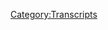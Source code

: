 {{Transcript
    | title         = [[343: April 3-8, 2013]]
    | caption       = [https://knowledgefight.libsyn.com/knowledge-fight-april-3-8-2013 Listen to this episode on Libsyn]
    | episodeNumber = [[343: April 3-8, 2013|343]]
    | length        = 02:45:23
}}

{{MessageBox
    | header     = Warning: Bot Generated Content
    | text       = This transcript was automatically generated by transcription software and likely contains many mistakes and misattributions. Please check the audio for definitive quotes, attribution, and context.
    | image      = N3yvass4myg91.webp
    | imagewidth = 50px
    | id         = warning
}}

{{TranscriptBlock
    | name      = Unknown Speaker
    | timestamp = 00:00:00.000
    | text      = I'm sick of them posing as if they're the good guys, saying, we are the bad guys, knowledge
}}

{{TranscriptBlock
    | name      = Unknown Speaker
    | timestamp = 00:00:23.960
    | text      = fight. I'm sick of them posing as if they're the good guys, saying, we are the bad guys,
}}

{{TranscriptBlock
    | name      = Unknown Speaker
    | timestamp = 00:00:30.960
    | text      = knowledge fight. Dan and Jordan, knowledge fight. Need, need money. Andy and Kansas,
}}

{{TranscriptBlock
    | name      = Unknown Speaker
    | timestamp = 00:00:40.960
    | text      = Andy and Kansas. Stop it. Andy and Kansas, Andy and Kansas. It's time to pray. Andy and
}}

{{TranscriptBlock
    | name      = Unknown Speaker
    | timestamp = 00:00:47.960
    | text      = Kansas, you're on the air, thanks for holding us. Hello Alex, I'm a good friend of color,
}}

{{TranscriptBlock
    | name      = Unknown Speaker
    | timestamp = 00:00:51.960
    | text      = I love your word. Knowledge Fight. Knowledge Fight dot com. I love you. Hey everybody,
}}

{{TranscriptBlock
    | name      = Unknown Speaker
    | timestamp = 00:00:59.960
    | text      = welcome back to Knowledge Fight. I'm Dan. I'm Jordan. We're a couple dudes, like to
}}

{{TranscriptBlock
    | name      = Unknown Speaker
    | timestamp = 00:01:02.960
    | text      = sit around, drink novelty beverages and talk a little bit about Alex Jones. Indeed we are
}}

{{TranscriptBlock
    | name      = Unknown Speaker
    | timestamp = 00:01:06.959
    | text      = Dan. Jordan. Dan. Jordan. Obviously we didn't talk about it last weekend. Okay. Because
}}

{{TranscriptBlock
    | name      = Unknown Speaker
    | timestamp = 00:01:12.959
    | text      = of course. What happened last weekend? It was Friday the 13th. Oh yeah it was. I didn't
}}

{{TranscriptBlock
    | name      = Unknown Speaker
    | timestamp = 00:01:17.959
    | text      = know that, I completely forgot about it. Completely forgot too. I woke up on the day and people
}}

{{TranscriptBlock
    | name      = Unknown Speaker
    | timestamp = 00:01:21.959
    | text      = were like, oh it's Friday the 13th and I was like, oh that's a real thing that can happen.
}}

{{TranscriptBlock
    | name      = Unknown Speaker
    | timestamp = 00:01:25.959
    | text      = I'll be damned. Yeah, well look at all of you. So in honor of that. Oh, my favorite
}}

{{TranscriptBlock
    | name      = Unknown Speaker
    | timestamp = 00:01:32.959
    | text      = horror movie. Is there, is there, no I don't, actually I was more like, is there, was there
}}

{{TranscriptBlock
    | name      = Unknown Speaker
    | timestamp = 00:01:36.959
    | text      = a situation in real life where you were actually like, holy shit afraid. You know, like I thought
}}

{{TranscriptBlock
    | name      = Unknown Speaker
    | timestamp = 00:01:41.959
    | text      = I was going to die. Yeah, I mean I got robbed at gunpoint when I worked at a gas station.
}}

{{TranscriptBlock
    | name      = Unknown Speaker
    | timestamp = 00:01:45.959
    | text      = Right, well that'll do it. Oh, there's that. Did you think you were going to die? No, I
}}

{{TranscriptBlock
    | name      = Unknown Speaker
    | timestamp = 00:01:48.959
    | text      = didn't. Yeah, right? I didn't think the guy was going to shoot me. I had, but I was scared
}}

{{TranscriptBlock
    | name      = Unknown Speaker
    | timestamp = 00:01:52.959
    | text      = as shit. Yeah, well of course. In the moment I didn't think that there was any reason that
}}

{{TranscriptBlock
    | name      = Unknown Speaker
    | timestamp = 00:01:56.959
    | text      = this would turn into a murder, but that didn't mean I didn't still go into shock. Right,
}}

{{TranscriptBlock
    | name      = Unknown Speaker
    | timestamp = 00:02:00.959
    | text      = right, right, right. There was that. There was the time my car skid off the road on some
}}

{{TranscriptBlock
    | name      = Unknown Speaker
    | timestamp = 00:02:03.959
    | text      = black ice. Those moments are terrifying. Yeah. I don't know. I've had other moments in the
}}

{{TranscriptBlock
    | name      = Unknown Speaker
    | timestamp = 00:02:09.960
    | text      = car driving for sure. I'm a really bad driver. You're a bad driver. Or I was. I haven't driven
}}

{{TranscriptBlock
    | name      = Unknown Speaker
    | timestamp = 00:02:13.960
    | text      = in like a decade. Yeah, I kind of suspected there's a reason that you and I have never
}}

{{TranscriptBlock
    | name      = Unknown Speaker
    | timestamp = 00:02:17.960
    | text      = been in a situation where you were driving. Well, I mean, I live in Chicago. I have very
}}

{{TranscriptBlock
    | name      = Unknown Speaker
    | timestamp = 00:02:20.960
    | text      = little need for a car. And then since I moved here, I haven't really, I kind of explored
}}

{{TranscriptBlock
    | name      = Unknown Speaker
    | timestamp = 00:02:26.960
    | text      = the possibility of getting my driver's license back. I'm just like, back when I used to drive,
}}

{{TranscriptBlock
    | name      = Unknown Speaker
    | timestamp = 00:02:31.960
    | text      = I'm kind of distractible. I'm not good at defensive driving. Right, right, right. Driving
}}

{{TranscriptBlock
    | name      = Unknown Speaker
    | timestamp = 00:02:37.960
    | text      = doesn't interest me much. It's not exciting. I don't know. So I, there are a number of
}}

{{TranscriptBlock
    | name      = Unknown Speaker
    | timestamp = 00:02:44.960
    | text      = instances where I had some kind of close calls. Like every time I had to merge onto the freeway,
}}

{{TranscriptBlock
    | name      = Unknown Speaker
    | timestamp = 00:02:49.960
    | text      = particularly back when I lived in Missouri. Yeah. Like if I'd be going to Jefferson City
}}

{{TranscriptBlock
    | name      = Unknown Speaker
    | timestamp = 00:02:52.960
    | text      = or some other small town in Missouri for fun or something. Yeah. That just terrified me.
}}

{{TranscriptBlock
    | name      = Unknown Speaker
    | timestamp = 00:02:59.960
    | text      = Merging onto incoming traffic. Merging really? On the highway. That's crazy. Every single
}}

{{TranscriptBlock
    | name      = Unknown Speaker
    | timestamp = 00:03:04.960
    | text      = time I was like, wow, this is where my car, like I'm dead. And of course it never did.
}}

{{TranscriptBlock
    | name      = Unknown Speaker
    | timestamp = 00:03:09.960
    | text      = But that would make, somehow that would make driving the most exciting experience though,
}}

{{TranscriptBlock
    | name      = Unknown Speaker
    | timestamp = 00:03:14.960
    | text      = right? How is it that you're simultaneously bored and the moment anything. Well, it's
}}

{{TranscriptBlock
    | name      = Unknown Speaker
    | timestamp = 00:03:18.960
    | text      = because I would avoid that. I would take like side streets if possible, like take access
}}

{{TranscriptBlock
    | name      = Unknown Speaker
    | timestamp = 00:03:24.960
    | text      = roads. Just to avoid merging onto. Absolutely. You would have been half an hour to the trip.
}}

{{TranscriptBlock
    | name      = Unknown Speaker
    | timestamp = 00:03:30.960
    | text      = I don't give a shit. That's amazing to me. I like that I've decided to expound more on
}}

{{TranscriptBlock
    | name      = Unknown Speaker
    | timestamp = 00:03:34.960
    | text      = this than getting robbed at gunpoint. Well yeah, but we've talked about getting robbed
}}

{{TranscriptBlock
    | name      = Unknown Speaker
    | timestamp = 00:03:38.960
    | text      = at gunpoint. Maybe we have, maybe we haven't. I'm not entirely sure. Yeah. I never, I'm
}}

{{TranscriptBlock
    | name      = Unknown Speaker
    | timestamp = 00:03:42.960
    | text      = beginning to forget what it is we've discussed on the show and in real life. Yeah. And the
}}

{{TranscriptBlock
    | name      = Unknown Speaker
    | timestamp = 00:03:46.960
    | text      = fact that we have so many episodes that we've done, I'm like, I don't want to repeat stories.
}}

{{TranscriptBlock
    | name      = Unknown Speaker
    | timestamp = 00:03:51.960
    | text      = I only have a few. Well, you were making fun of me for writing down questions. I was like,
}}

{{TranscriptBlock
    | name      = Unknown Speaker
    | timestamp = 00:03:58.960
    | text      = no, I don't want to repeat questions. Right? Not, I'm, I'm fucking struggling. Glad you
}}

{{TranscriptBlock
    | name      = Unknown Speaker
    | timestamp = 00:04:04.960
    | text      = didn't ask about scary movies because I hate them. Yeah, I know. Why would I give a shit
}}

{{TranscriptBlock
    | name      = Unknown Speaker
    | timestamp = 00:04:08.960
    | text      = about scary movies? Uh, so Jordan and this podcast where I know plenty about mortal fear,
}}

{{TranscriptBlock
    | name      = Unknown Speaker
    | timestamp = 00:04:13.960
    | text      = um, and also Alex Jones. And I know a little bit about one and none about the other. Right.
}}

{{TranscriptBlock
    | name      = Unknown Speaker
    | timestamp = 00:04:20.959
    | text      = So today, uh, Jordan, what we're going to be doing is, uh, I know on the last episode
}}

{{TranscriptBlock
    | name      = Unknown Speaker
    | timestamp = 00:04:23.959
    | text      = I said that I was going to stick around in the present and find out what's going on with
}}

{{TranscriptBlock
    | name      = Unknown Speaker
    | timestamp = 00:04:27.959
    | text      = Alex and watch him as whatever his story is, goes the direction it's going. Right. And
}}

{{TranscriptBlock
    | name      = Unknown Speaker
    | timestamp = 00:04:32.959
    | text      = it didn't go anywhere. It's so boring. He just, I mean, he's just continuing this crusade
}}

{{TranscriptBlock
    | name      = Unknown Speaker
    | timestamp = 00:04:37.959
    | text      = against abortion, which I mean, we've already seen how extreme he's getting. Why listen
}}

{{TranscriptBlock
    | name      = Unknown Speaker
    | timestamp = 00:04:42.959
    | text      = to it again? It's just continuing. What's the point of that? Uh, for our show at least.
}}

{{TranscriptBlock
    | name      = Unknown Speaker
    | timestamp = 00:04:47.959
    | text      = What's the point of that? Um, and then he did his debate night coverage, uh, the democratic
}}

{{TranscriptBlock
    | name      = Unknown Speaker
    | timestamp = 00:04:52.959
    | text      = debates and it's just stupid. It's fucking dumb as shit. Robert Barnes is on. I think
}}

{{TranscriptBlock
    | name      = Unknown Speaker
    | timestamp = 00:04:57.959
    | text      = he's, I don't know. I think he's hashtag yang gang though. I think he's into Andrew Yang,
}}

{{TranscriptBlock
    | name      = Unknown Speaker
    | timestamp = 00:05:04.959
    | text      = which doesn't surprise me for various reasons. I'm still sticking with Avatar Aang. That's
}}

{{TranscriptBlock
    | name      = Unknown Speaker
    | timestamp = 00:05:10.959
    | text      = my gang. The only thing that I thought was really interesting at all is that Barnes is
}}

{{TranscriptBlock
    | name      = Unknown Speaker
    | timestamp = 00:05:14.959
    | text      = being brought on and it's really discussed quite a bit how he's a political gambler and
}}

{{TranscriptBlock
    | name      = Unknown Speaker
    | timestamp = 00:05:20.959
    | text      = it really seems like he's trying to handicap the field so the audience can bet on the election,
}}

{{TranscriptBlock
    | name      = Unknown Speaker
    | timestamp = 00:05:25.959
    | text      = which is very weird. That's actually kind of very interesting. It's a strange twist
}}

{{TranscriptBlock
    | name      = Unknown Speaker
    | timestamp = 00:05:31.959
    | text      = for Infowars to do to their audience. Like not only are you getting the best political
}}

{{TranscriptBlock
    | name      = Unknown Speaker
    | timestamp = 00:05:37.959
    | text      = analysis ever, you got gambling bets from Robert Barnes, constitutional lawyer. See
}}

{{TranscriptBlock
    | name      = Unknown Speaker
    | timestamp = 00:05:42.959
    | text      = now that I actually really like that. Not in like real life. I think that's hilarious.
}}

{{TranscriptBlock
    | name      = Unknown Speaker
    | timestamp = 00:05:47.959
    | text      = As an idea, it's very funny. Alex is Sandy Hook lawyer is coming on the show as an expert
}}

{{TranscriptBlock
    | name      = Unknown Speaker
    | timestamp = 00:05:53.959
    | text      = in political gambling to tell you which democratic primary candidate to bet on. Listen to that
}}

{{TranscriptBlock
    | name      = Unknown Speaker
    | timestamp = 00:05:58.959
    | text      = sentence. That's hilarious. Which you can only do in any meaningful way outside of the
}}

{{TranscriptBlock
    | name      = Unknown Speaker
    | timestamp = 00:06:02.959
    | text      = United States. There are places you could bet like pennies on, but it has to be as like
}}

{{TranscriptBlock
    | name      = Unknown Speaker
    | timestamp = 00:06:09.959
    | text      = it's not gambling, it's predictive. There's a weird technicality, but it's only for basically
}}

{{TranscriptBlock
    | name      = Unknown Speaker
    | timestamp = 00:06:15.959
    | text      = like you could win 50 cents betting on a candidate. But if you go overseas where it's legal,
}}

{{TranscriptBlock
    | name      = Unknown Speaker
    | timestamp = 00:06:21.959
    | text      = it's very weird. But I was like that doesn't make a show. That's not an episode. So I
}}

{{TranscriptBlock
    | name      = Unknown Speaker
    | timestamp = 00:06:27.959
    | text      = decided I had to go back to the past. And so today we're going to be going over April
}}

{{TranscriptBlock
    | name      = Unknown Speaker
    | timestamp = 00:06:32.959
    | text      = 3rd through April 8th, 2013. And man, I'm reaching a point where it's becoming harder
}}

{{TranscriptBlock
    | name      = Unknown Speaker
    | timestamp = 00:06:39.959
    | text      = and harder for me to deny certain things about Alex Jones. And one of them is I think we
}}

{{TranscriptBlock
    | name      = Unknown Speaker
    | timestamp = 00:06:45.959
    | text      = were dumb to ever consider him being stupid. That stupid evil continuum thing. I think
}}

{{TranscriptBlock
    | name      = Unknown Speaker
    | timestamp = 00:06:52.959
    | text      = that we were foolish that we ever thought that stupid was a possibility. Oh shit. So
}}

{{TranscriptBlock
    | name      = Unknown Speaker
    | timestamp = 00:06:58.959
    | text      = we're I'm beginning to consider the possibility that the appearance of stupidity is cover
}}

{{TranscriptBlock
    | name      = Unknown Speaker
    | timestamp = 00:07:03.959
    | text      = for the evil. Okay. I'm not saying this is the case because this would be a crazy thing
}}

{{TranscriptBlock
    | name      = Unknown Speaker
    | timestamp = 00:07:07.959
    | text      = to just say with no real definitive evidence. But I wouldn't be totally surprised if Alex's
}}

{{TranscriptBlock
    | name      = Unknown Speaker
    | timestamp = 00:07:14.959
    | text      = whole like being dumb is an act at this point. I see trends that are happening here that
}}

{{TranscriptBlock
    | name      = Unknown Speaker
    | timestamp = 00:07:22.959
    | text      = are like this wouldn't happen by accident. Anyway, it'll all make sense as we get through
}}

{{TranscriptBlock
    | name      = Unknown Speaker
    | timestamp = 00:07:28.959
    | text      = it I hope. Or otherwise I'll just look weird. But before we get down to business on any
}}

{{TranscriptBlock
    | name      = Unknown Speaker
    | timestamp = 00:07:33.959
    | text      = of that, we've got to take a moment and say thank you to some people who have signed up
}}

{{TranscriptBlock
    | name      = Unknown Speaker
    | timestamp = 00:07:37.959
    | text      = and are supporting the show. So first of all, Brad, thank you so much. You are now a policy
}}

{{TranscriptBlock
    | name      = Unknown Speaker
    | timestamp = 00:07:41.959
    | text      = wonk. I'm a policy wonk. Thank you, Brad. I like to believe that that's Brad from the
}}

{{TranscriptBlock
    | name      = Unknown Speaker
    | timestamp = 00:07:45.959
    | text      = Real World Road Rules Challenge. It could be Brad. I hope so. He lives in the Chicagoland
}}

{{TranscriptBlock
    | name      = Unknown Speaker
    | timestamp = 00:07:49.959
    | text      = area. Does he, Brad? Hit us up. Probably not him. Nope. Next, Nick. Thank you so much.
}}

{{TranscriptBlock
    | name      = Unknown Speaker
    | timestamp = 00:07:53.959
    | text      = You're now a policy wonk. I'm a policy wonk. Thank you, Nick. Next, Pally. Thank you so
}}

{{TranscriptBlock
    | name      = Unknown Speaker
    | timestamp = 00:07:58.959
    | text      = much. You are now a policy wonk. I'm a policy wonk. Thanks, Pally. Next, Clayton. Thank
}}

{{TranscriptBlock
    | name      = Unknown Speaker
    | timestamp = 00:08:03.959
    | text      = you so much. You are now a policy wonk. I'm a policy wonk. Thanks, Clayton. I like to
}}

{{TranscriptBlock
    | name      = Unknown Speaker
    | timestamp = 00:08:08.959
    | text      = believe that's David Clayton Thomas, lead singer of Blood, Sweat, and Tears. Oh yeah?
}}

{{TranscriptBlock
    | name      = Unknown Speaker
    | timestamp = 00:08:11.959
    | text      = I like to think that's Michael Clayton, fictional character. Neither of those are people named
}}

{{TranscriptBlock
    | name      = Unknown Speaker
    | timestamp = 00:08:16.959
    | text      = Clayton. But thank you so much. Next, Spencer. Thank you so much. You are now a policy wonk.
}}

{{TranscriptBlock
    | name      = Unknown Speaker
    | timestamp = 00:08:20.959
    | text      = I'm a policy wonk. Thanks, Spencer. Next, Zilude. Thank you so much. You are now a policy
}}

{{TranscriptBlock
    | name      = Unknown Speaker
    | timestamp = 00:08:26.959
    | text      = wonk. I'm a policy wonk. Thank you, Zilude. And finally, this is a person who I got a
}}

{{TranscriptBlock
    | name      = Unknown Speaker
    | timestamp = 00:08:32.960
    | text      = message from with a special name, and I feel like I have to let them jump the line because
}}

{{TranscriptBlock
    | name      = Unknown Speaker
    | timestamp = 00:08:36.960
    | text      = of this special name. By the time we'd get to their shout-out, this might be a completely
}}

{{TranscriptBlock
    | name      = Unknown Speaker
    | timestamp = 00:08:42.960
    | text      = anachronistic name. Okay. So I feel like- What, Khaleesi? In a strange way, I gotta bump
}}

{{TranscriptBlock
    | name      = Unknown Speaker
    | timestamp = 00:08:49.960
    | text      = the line a little bit. This person donated on an elevated level. We appreciate it very
}}

{{TranscriptBlock
    | name      = Unknown Speaker
    | timestamp = 00:08:52.960
    | text      = much. So Boris is just as bad as Donald. Why the fuck is the UK being affected by memes?
}}

{{TranscriptBlock
    | name      = Unknown Speaker
    | timestamp = 00:08:58.960
    | text      = Thank you so much. You are now a technocrat. I'm a policy wonk. Crikey, mate. That's fantastic.
}}

{{TranscriptBlock
    | name      = Unknown Speaker
    | timestamp = 00:09:03.960
    | text      = Have yourself a brew. How's your 401k doing, bro? We gotta go full tilt boogie on this,
}}

{{TranscriptBlock
    | name      = Unknown Speaker
    | timestamp = 00:09:08.960
    | text      = Watson, all right? Let's just get down to business. We ain't making that money off that
}}

{{TranscriptBlock
    | name      = Unknown Speaker
    | timestamp = 00:09:11.960
    | text      = heroin. Why you pimps so good? My neck is freakishly large. I declare info war on you.
}}

{{TranscriptBlock
    | name      = Unknown Speaker
    | timestamp = 00:09:18.960
    | text      = Thank you so much. Boris is just as bad as Donald. Why the fuck is the UK being affected
}}

{{TranscriptBlock
    | name      = Unknown Speaker
    | timestamp = 00:09:22.960
    | text      = by memes? Yes, thank you very much. He may not be long for office. You never know. We
}}

{{TranscriptBlock
    | name      = Unknown Speaker
    | timestamp = 00:09:29.960
    | text      = don't know what's going to happen by the time the time comes. Unfortunately, I've just revealed
}}

{{TranscriptBlock
    | name      = Unknown Speaker
    | timestamp = 00:09:34.960
    | text      = to the audience possibly that the way you skip the line is a time-sensitive joke name
}}

{{TranscriptBlock
    | name      = Unknown Speaker
    | timestamp = 00:09:40.960
    | text      = for yourself. No, we can't be doing this. We can't be doing this. I may have said a terrible
}}

{{TranscriptBlock
    | name      = Unknown Speaker
    | timestamp = 00:09:43.960
    | text      = precedent, but thank you very much. If you're out there listening and you like what we do,
}}

{{TranscriptBlock
    | name      = Unknown Speaker
    | timestamp = 00:09:48.960
    | text      = you like the show, you can support our work and the continued existence isn't fair. This
}}

{{TranscriptBlock
    | name      = Unknown Speaker
    | timestamp = 00:09:55.960
    | text      = show will exist in the form that it exists, but you can support the show by going to our
}}

{{TranscriptBlock
    | name      = Unknown Speaker
    | timestamp = 00:10:01.960
    | text      = website, knowledgefight.com, clicking the button that says support the show. We would
}}

{{TranscriptBlock
    | name      = Unknown Speaker
    | timestamp = 00:10:04.960
    | text      = appreciate it. Yeah, that is timely in that either he won't be president for that much
}}

{{TranscriptBlock
    | name      = Unknown Speaker
    | timestamp = 00:10:09.960
    | text      = longer or the UK won't be a thing for that much longer. Or everybody will. We will all
}}

{{TranscriptBlock
    | name      = Unknown Speaker
    | timestamp = 00:10:14.960
    | text      = be meme. Forget that Borg nonsense. We will all become incorporated into meme. It's never
}}

{{TranscriptBlock
    | name      = Unknown Speaker
    | timestamp = 00:10:22.960
    | text      = going to happen. Before we get to April 3rd through 8th, I just want to play one. I didn't
}}

{{TranscriptBlock
    | name      = Unknown Speaker
    | timestamp = 00:10:27.960
    | text      = have an out of context drop from this time, so I figured why not. I did listen to the
}}

{{TranscriptBlock
    | name      = Unknown Speaker
    | timestamp = 00:10:32.960
    | text      = present day episodes in September. Here's an out of context drop from one of the present
}}

{{TranscriptBlock
    | name      = Unknown Speaker
    | timestamp = 00:10:37.960
    | text      = day. So, Pootiepie just cocked the ADL. Great. Alex is celebrating Pootiepie taking back
}}

{{TranscriptBlock
    | name      = Unknown Speaker
    | timestamp = 00:10:52.960
    | text      = his $50,000 donation to the Anti-Defamation League. You know, I just, you don't have to
}}

{{TranscriptBlock
    | name      = Unknown Speaker
    | timestamp = 00:11:01.960
    | text      = go that far back before people are in like full on, you're fucking crazy. Like seriously,
}}

{{TranscriptBlock
    | name      = Unknown Speaker
    | timestamp = 00:11:06.960
    | text      = go back 20 years and tell somebody that someday a sentence like that will exist and they will
}}

{{TranscriptBlock
    | name      = Unknown Speaker
    | timestamp = 00:11:11.960
    | text      = punch you in the face. A guy who makes billions of dollars. Fucking video games. And doing
}}

{{TranscriptBlock
    | name      = Unknown Speaker
    | timestamp = 00:11:20.960
    | text      = racist pranks maybe. So Alex's telling of the story is that the ADL, right, so Pootiepie
}}

{{TranscriptBlock
    | name      = Unknown Speaker
    | timestamp = 00:11:29.960
    | text      = made this offer of this donation. And then the ADL didn't thank him properly. So Pootiepie
}}

{{TranscriptBlock
    | name      = Unknown Speaker
    | timestamp = 00:11:35.960
    | text      = was that it? Because I've heard the, I've heard the narrative being said that a lot
}}

{{TranscriptBlock
    | name      = Unknown Speaker
    | timestamp = 00:11:40.960
    | text      = of people were mad at him for caving to Jewish interests when I didn't realize that it was
}}

{{TranscriptBlock
    | name      = Unknown Speaker
    | timestamp = 00:11:47.960
    | text      = in fact, the Jews just weren't being nice enough. That's why he had to take their money
}}

{{TranscriptBlock
    | name      = Unknown Speaker
    | timestamp = 00:11:51.960
    | text      = away. That's Alex's spin on it. Although I think in reality it's closer to, you got a
}}

{{TranscriptBlock
    | name      = Unknown Speaker
    | timestamp = 00:11:56.960
    | text      = lot of bad tweets from racists and anti-Semites. So cool. Good spin. Good spin. So we jump
}}

{{TranscriptBlock
    | name      = Unknown Speaker
    | timestamp = 00:12:02.960
    | text      = in here on April 3rd and it's like, there are these times when I'm listening to Alex's
}}

{{TranscriptBlock
    | name      = Unknown Speaker
    | timestamp = 00:12:07.960
    | text      = show and like it sucks and there's a lot of stuff that sucks throughout a lot of this.
}}

{{TranscriptBlock
    | name      = Unknown Speaker
    | timestamp = 00:12:12.960
    | text      = But then there's other times when I'm like, oh boy, here we go. I'm interested. I like
}}

{{TranscriptBlock
    | name      = Unknown Speaker
    | timestamp = 00:12:17.960
    | text      = this beginning. It doesn't last long, but I really like this. And then I've got something
}}

{{TranscriptBlock
    | name      = Unknown Speaker
    | timestamp = 00:12:24.960
    | text      = that's a little bit fun, but it's also painful and I don't normally cover goofy things unless
}}

{{TranscriptBlock
    | name      = Unknown Speaker
    | timestamp = 00:12:29.960
    | text      = it educates people. And I heard last week, hey Alex, cover the reptoid secret service
}}

{{TranscriptBlock
    | name      = Unknown Speaker
    | timestamp = 00:12:36.960
    | text      = agent. Oh. And I didn't even go look it up. I'm like, no, I have serious things to do.
}}

{{TranscriptBlock
    | name      = Unknown Speaker
    | timestamp = 00:12:42.960
    | text      = Eyebrow raise. I was just talking to a senior secret service person the other day. It was
}}

{{TranscriptBlock
    | name      = Unknown Speaker
    | timestamp = 00:12:48.960
    | text      = amazing. Anyway, side issue. And so people kept sending me the video, so I happened to
}}

{{TranscriptBlock
    | name      = Unknown Speaker
    | timestamp = 00:12:57.960
    | text      = watch it yesterday afternoon. We're going to be playing it coming up. And I went, I've
}}

{{TranscriptBlock
    | name      = Unknown Speaker
    | timestamp = 00:13:05.960
    | text      = seen that guy before. The one they're saying is a reptoid. She has extremely male features
}}

{{TranscriptBlock
    | name      = Unknown Speaker
    | timestamp = 00:13:11.960
    | text      = and I've seen that guy before. That's a secret service agents that's spoken out. And ladies
}}

{{TranscriptBlock
    | name      = Unknown Speaker
    | timestamp = 00:13:20.960
    | text      = and gentlemen, I snapped my fingers for about 20 minutes doing a search on YouTube. Why
}}

{{TranscriptBlock
    | name      = Unknown Speaker
    | timestamp = 00:13:25.960
    | text      = too long? What? And guess what, ladies and gentlemen, I found him and we've got his name
}}

{{TranscriptBlock
    | name      = Unknown Speaker
    | timestamp = 00:13:31.960
    | text      = and he is a guy that quit and spoke out for the second amendment and it's probably a psy
}}

{{TranscriptBlock
    | name      = Unknown Speaker
    | timestamp = 00:13:39.960
    | text      = op against him or something. The point is that is my favorite kind of thing. That is,
}}

{{TranscriptBlock
    | name      = Unknown Speaker
    | timestamp = 00:13:45.960
    | text      = that's where I want Alex to live right there. That is like, okay, so look, there's these
}}

{{TranscriptBlock
    | name      = Unknown Speaker
    | timestamp = 00:13:50.960
    | text      = people and they're putting out this video about how there's a reptilian working in the
}}

{{TranscriptBlock
    | name      = Unknown Speaker
    | timestamp = 00:13:54.960
    | text      = secret service, right? Right. So, okay, you guys know that, but the truth is that actually
}}

{{TranscriptBlock
    | name      = Unknown Speaker
    | timestamp = 00:13:59.960
    | text      = a secret service guy who spoke out in favor of the second amendment. So the globalists
}}

{{TranscriptBlock
    | name      = Unknown Speaker
    | timestamp = 00:14:03.960
    | text      = are telling you that he's a reptilian. Even your conspiracy theories are globalist run.
}}

{{TranscriptBlock
    | name      = Unknown Speaker
    | timestamp = 00:14:08.960
    | text      = Okay. I love it. That's, that's pretty good. That's pretty good. That's, I'm not gonna,
}}

{{TranscriptBlock
    | name      = Unknown Speaker
    | timestamp = 00:14:14.960
    | text      = I'm not going to take that away from him. And the way that he gets into it is such a
}}

{{TranscriptBlock
    | name      = Unknown Speaker
    | timestamp = 00:14:18.960
    | text      = fucking, I'm at, look, I don't have time to talk about your bullshit. Right. So when I
}}

{{TranscriptBlock
    | name      = Unknown Speaker
    | timestamp = 00:14:24.960
    | text      = looked at it and I was like, Hmm, I'm going to need to talk about their bullshit, but
}}

{{TranscriptBlock
    | name      = Unknown Speaker
    | timestamp = 00:14:31.960
    | text      = it's not your bullshit. It's my bullshit we're talking about. This is your bullshit. It's
}}

{{TranscriptBlock
    | name      = Unknown Speaker
    | timestamp = 00:14:35.960
    | text      = dumb. My bullshit is smart. This has become too big for me to ignore. There's too much
}}

{{TranscriptBlock
    | name      = Unknown Speaker
    | timestamp = 00:14:40.960
    | text      = attention on this and I feel like I could piggyback it a little bit. Oh, and also as
}}

{{TranscriptBlock
    | name      = Unknown Speaker
    | timestamp = 00:14:44.960
    | text      = we learned later, Glenn Beck talked about it, which kind of forces Alex's hand to take
}}

{{TranscriptBlock
    | name      = Unknown Speaker
    | timestamp = 00:14:49.960
    | text      = on it. Yeah. So Alex is also missing a crucial element of the story, uh, which is kind of
}}

{{TranscriptBlock
    | name      = Unknown Speaker
    | timestamp = 00:14:55.960
    | text      = one of the reasons it caught so much momentum in the conspiracy community. Sure. This was
}}

{{TranscriptBlock
    | name      = Unknown Speaker
    | timestamp = 00:14:59.960
    | text      = a video of a secret service agent who appeared to be a reptilian, but that wasn't the central
}}

{{TranscriptBlock
    | name      = Unknown Speaker
    | timestamp = 00:15:03.960
    | text      = focus of a lot of the framing. When the videos were posted on YouTube, here's a description
}}

{{TranscriptBlock
    | name      = Unknown Speaker
    | timestamp = 00:15:08.960
    | text      = that went along with the video quote, a shape shifter, alien humanoid working for the powers
}}

{{TranscriptBlock
    | name      = Unknown Speaker
    | timestamp = 00:15:13.960
    | text      = that be caught in high definition video during an event of the Zionist cabal. Yeah. Oh boy.
}}

{{TranscriptBlock
    | name      = Unknown Speaker
    | timestamp = 00:15:20.960
    | text      = You see the guy who was protecting president Obama during a speech he gave to APAC or the
}}

{{TranscriptBlock
    | name      = Unknown Speaker
    | timestamp = 00:15:25.960
    | text      = American Israeli public affairs committee. And this was a massive part of the conspiracy.
}}

{{TranscriptBlock
    | name      = Unknown Speaker
    | timestamp = 00:15:30.960
    | text      = It was that the reptilian shape shifter was there because the meeting was a highly important
}}

{{TranscriptBlock
    | name      = Unknown Speaker
    | timestamp = 00:15:34.960
    | text      = Zog affair. Gotcha. Zionist occupied government. Okay. So what you're saying is the reptoids
}}

{{TranscriptBlock
    | name      = Unknown Speaker
    | timestamp = 00:15:41.960
    | text      = knocked the, uh, ADL is what I guess. Yeah. So it's, uh, Alex is kind of not engaging
}}

{{TranscriptBlock
    | name      = Unknown Speaker
    | timestamp = 00:15:48.960
    | text      = with that part of it is why a lot of these internet dub dubs were interested in the first
}}

{{TranscriptBlock
    | name      = Unknown Speaker
    | timestamp = 00:15:54.960
    | text      = place. It was proof that the, the APAC is so important that there's even interstellar
}}

{{TranscriptBlock
    | name      = Unknown Speaker
    | timestamp = 00:15:59.960
    | text      = involvement. Oh boy. Yeah. Okay. So like I said, one of the reasons that Alex is, uh,
}}

{{TranscriptBlock
    | name      = Unknown Speaker
    | timestamp = 00:16:06.960
    | text      = like forced his hand on this thing is that because Glenn Beck has talked about it and
}}

{{TranscriptBlock
    | name      = Unknown Speaker
    | timestamp = 00:16:10.960
    | text      = that offends Alex. So he uses it as an opportunity to do a lot of fucking time yelling about
}}

{{TranscriptBlock
    | name      = Unknown Speaker
    | timestamp = 00:16:16.960
    | text      = Glenn Beck on this episode. And some of his complaints are kind of funny. I have a clip
}}

{{TranscriptBlock
    | name      = Unknown Speaker
    | timestamp = 00:16:20.960
    | text      = of Glenn Beck covering this, laughing at people that believe in the Bilderberg group and Illuminati,
}}

{{TranscriptBlock
    | name      = Unknown Speaker
    | timestamp = 00:16:25.960
    | text      = and he laughs and says it doesn't exist. To be clear, that's not about the aliens. That's
}}

{{TranscriptBlock
    | name      = Unknown Speaker
    | timestamp = 00:16:30.960
    | text      = about the, uh, Alex's narratives about the billions of bullets. So just be, I don't want
}}

{{TranscriptBlock
    | name      = Unknown Speaker
    | timestamp = 00:16:36.960
    | text      = it to, I don't want it to appear that because we were just talking about the aliens, that
}}

{{TranscriptBlock
    | name      = Unknown Speaker
    | timestamp = 00:16:40.960
    | text      = that's what the pronoun reference was. This is days ago, last week, and I'm not here to
}}

{{TranscriptBlock
    | name      = Unknown Speaker
    | timestamp = 00:16:48.960
    | text      = bash Glenn Beck, but I mean, that's pure gatekeeping bull. Glenn Beck wants you to believe the
}}

{{TranscriptBlock
    | name      = Unknown Speaker
    | timestamp = 00:16:54.960
    | text      = world government is only George Soros when it's Bill Gates. It's all of them. Okay. So
}}

{{TranscriptBlock
    | name      = Unknown Speaker
    | timestamp = 00:17:02.960
    | text      = he takes issue with putting such a sharp focus on George Soros. You just can't take an entire
}}

{{TranscriptBlock
    | name      = Unknown Speaker
    | timestamp = 00:17:08.960
    | text      = body of work at once, can you? Alex even kind of scoffs at Glenn Beck calling Soros a Nazi
}}

{{TranscriptBlock
    | name      = Unknown Speaker
    | timestamp = 00:17:14.960
    | text      = collaborator. Yeah, yeah. You just can't take a totality of work. You got to look at a small
}}

{{TranscriptBlock
    | name      = Unknown Speaker
    | timestamp = 00:17:21.960
    | text      = part of it because once you start looking at all directions, you find out this guy doesn't
}}

{{TranscriptBlock
    | name      = Unknown Speaker
    | timestamp = 00:17:25.960
    | text      = believe a goddamn word of anything. Well, he believes some things, I think. And that's
}}

{{TranscriptBlock
    | name      = Unknown Speaker
    | timestamp = 00:17:29.960
    | text      = why, that's one of the things that I think is the most important of doing this show is
}}

{{TranscriptBlock
    | name      = Unknown Speaker
    | timestamp = 00:17:35.960
    | text      = separating the real from the facade. And the things that don't go away, the things that
}}

{{TranscriptBlock
    | name      = Unknown Speaker
    | timestamp = 00:17:40.960
    | text      = are consistent are the things that are intrinsic to him. And there are very few things, and
}}

{{TranscriptBlock
    | name      = Unknown Speaker
    | timestamp = 00:17:45.960
    | text      = it seems to be whiteness and guns. Whiteness and guns. Those seem to be just about the
}}

{{TranscriptBlock
    | name      = Unknown Speaker
    | timestamp = 00:17:50.960
    | text      = only things, yeah. So I think that speaks volumes. So he has some more complaints about
}}

{{TranscriptBlock
    | name      = Unknown Speaker
    | timestamp = 00:17:57.960
    | text      = Glenn Beck. Actually, this is kind of a good way for me to say that that sentence I just
}}

{{TranscriptBlock
    | name      = Unknown Speaker
    | timestamp = 00:18:02.960
    | text      = said was kind of inaccurate. Masculinity is also... His version of masculinity is also
}}

{{TranscriptBlock
    | name      = Unknown Speaker
    | timestamp = 00:18:08.960
    | text      = very important. He doesn't think Glenn Beck is manly enough. And I'm not here to attack
}}

{{TranscriptBlock
    | name      = Unknown Speaker
    | timestamp = 00:18:13.960
    | text      = Glenn Beck except he is attacking me, I've learned now, every week telling his listeners
}}

{{TranscriptBlock
    | name      = Unknown Speaker
    | timestamp = 00:18:18.960
    | text      = you can't trust Alex Jones. No, you can't trust Glenn Beck. And I'm on a lot of the
}}

{{TranscriptBlock
    | name      = Unknown Speaker
    | timestamp = 00:18:27.960
    | text      = same stations with him. For program directors, you know it, you hear it. I didn't start this.
}}

{{TranscriptBlock
    | name      = Unknown Speaker
    | timestamp = 00:18:32.960
    | text      = Says the guy who started it. Okay, the bullets are real. The FEMA camps are real. Fukushima's
}}

{{TranscriptBlock
    | name      = Unknown Speaker
    | timestamp = 00:18:38.960
    | text      = real. I'm real, buddy. And I know effeminate men don't like real men. I get it. You trawler?
}}

{{TranscriptBlock
    | name      = Unknown Speaker
    | timestamp = 00:18:47.960
    | text      = Get out of my way. I'm trying to save this republic. All right? All right. I think there's
}}

{{TranscriptBlock
    | name      = Unknown Speaker
    | timestamp = 00:18:54.960
    | text      = plenty of effeminate men who like real men. But leaving that aside, this is so ridiculous.
}}

{{TranscriptBlock
    | name      = Unknown Speaker
    | timestamp = 00:19:00.960
    | text      = I want a laundry list of right wing figures to call each other trollops. You trollop. You
}}

{{TranscriptBlock
    | name      = Unknown Speaker
    | timestamp = 00:19:06.960
    | text      = trollop, sir. You trollop. I challenge you to a duel. Dancing amidst my friends and I
}}

{{TranscriptBlock
    | name      = Unknown Speaker
    | timestamp = 00:19:13.960
    | text      = this way. I mean, there is a lot of this, too. This is not the only instance of him
}}

{{TranscriptBlock
    | name      = Unknown Speaker
    | timestamp = 00:19:21.960
    | text      = calling Glenn Beck lighten the loafers and these sorts of homophobic coded insults throughout
}}

{{TranscriptBlock
    | name      = Unknown Speaker
    | timestamp = 00:19:28.960
    | text      = this episode. But I think that's a pretty good example of it. So he also is convinced
}}

{{TranscriptBlock
    | name      = Unknown Speaker
    | timestamp = 00:19:35.960
    | text      = that Glenn Beck is just afraid because Alex Jones is getting big. He's getting popular.
}}

{{TranscriptBlock
    | name      = Unknown Speaker
    | timestamp = 00:19:40.960
    | text      = He just went on Piers Morgan and yelled at. Yeah, like everybody loves Alex now. And Glenn
}}

{{TranscriptBlock
    | name      = Unknown Speaker
    | timestamp = 00:19:45.960
    | text      = Beck is fucking jealous. And then he makes another claim here in this clip that is also
}}

{{TranscriptBlock
    | name      = Unknown Speaker
    | timestamp = 00:19:51.960
    | text      = incongruous with his Alex's presentation. Glenn Beck is freaked out because, you know,
}}

{{TranscriptBlock
    | name      = Unknown Speaker
    | timestamp = 00:19:56.960
    | text      = just on Justin TV, we'll get three and a half million viewers. I mean, just in a day or
}}

{{TranscriptBlock
    | name      = Unknown Speaker
    | timestamp = 00:20:00.960
    | text      = two, just with a video stream. Glenn Beck goes on air and says it doesn't exist. Because
}}

{{TranscriptBlock
    | name      = Unknown Speaker
    | timestamp = 00:20:05.960
    | text      = I guess Peter Thiel, the big libertarian Bilderberg group member, has got his thumb all over the
}}

{{TranscriptBlock
    | name      = Unknown Speaker
    | timestamp = 00:20:11.960
    | text      = liberty movement. Oh, I mean, I just don't even know what to say anymore. OK. All right.
}}

{{TranscriptBlock
    | name      = Unknown Speaker
    | timestamp = 00:20:18.960
    | text      = There are no bullets. There's no Bilderberg group. And there's no global government either,
}}

{{TranscriptBlock
    | name      = Unknown Speaker
    | timestamp = 00:20:22.960
    | text      = Glenn. Oh, but you're not gatekeeping, Glenn. Sure. I'm the liar. Oh, by the way, he calls
}}

{{TranscriptBlock
    | name      = Unknown Speaker
    | timestamp = 00:20:28.960
    | text      = me a fascist and a piece of garbage. Yeah, because, folks, the globalists know I'm for
}}

{{TranscriptBlock
    | name      = Unknown Speaker
    | timestamp = 00:20:35.960
    | text      = real. Got to say, I like Alex's version of Glenn Beck in 2013. I'm not sure it's an accurate
}}

{{TranscriptBlock
    | name      = Unknown Speaker
    | timestamp = 00:20:44.960
    | text      = portrait of everything Glenn Beck's up to, but hey, he keeps calling me a fascist and
}}

{{TranscriptBlock
    | name      = Unknown Speaker
    | timestamp = 00:20:48.960
    | text      = a piece of shit and I'm a liar. Like, well, you know, you got to give it up to that Somali
}}

{{TranscriptBlock
    | name      = Unknown Speaker
    | timestamp = 00:20:53.960
    | text      = pirate. He's not wrong about any of that stuff. And he's correctly pointing out Peter Thiel
}}

{{TranscriptBlock
    | name      = Unknown Speaker
    | timestamp = 00:20:57.960
    | text      = running everything. Well, Alex is. Yeah, I know. But Alex is saying, oh, he's saying
}}

{{TranscriptBlock
    | name      = Unknown Speaker
    | timestamp = 00:21:01.960
    | text      = that Glenn Beck has been bought off by Peter Thiel. Oh, I thought it was the other way
}}

{{TranscriptBlock
    | name      = Unknown Speaker
    | timestamp = 00:21:05.960
    | text      = around. I thought Glenn Beck was saying that. That's the incongruous part with how involved
}}

{{TranscriptBlock
    | name      = Unknown Speaker
    | timestamp = 00:21:10.960
    | text      = in Trump's campaign and transition team, Peter Thiel was. In just a few years back, Alex
}}

{{TranscriptBlock
    | name      = Unknown Speaker
    | timestamp = 00:21:16.960
    | text      = is like, he's trying to co-opt the entire Patriot move. He should remember the things
}}

{{TranscriptBlock
    | name      = Unknown Speaker
    | timestamp = 00:21:20.960
    | text      = he thinks. When he's thinking about things and he doesn't have a monetary interest in
}}

{{TranscriptBlock
    | name      = Unknown Speaker
    | timestamp = 00:21:25.960
    | text      = in the opposite being true, he's pretty right on. Well, Trump is a fucking gangster who
}}

{{TranscriptBlock
    | name      = Unknown Speaker
    | timestamp = 00:21:32.960
    | text      = doesn't have anybody. Peter Thiel is trying to co-opt the liberty movement. The Koch brothers
}}

{{TranscriptBlock
    | name      = Unknown Speaker
    | timestamp = 00:21:37.960
    | text      = are fucking thieves. Who else? What else do we got? I think that was his conclusion. It
}}

{{TranscriptBlock
    | name      = Unknown Speaker
    | timestamp = 00:21:43.960
    | text      = was close enough to it. But yeah, it's weird. He's really, really mad at Glenn Beck. He
}}

{{TranscriptBlock
    | name      = Unknown Speaker
    | timestamp = 00:21:48.960
    | text      = spends an inordinate amount of time on this episode screaming about Glenn Beck, kind of
}}

{{TranscriptBlock
    | name      = Unknown Speaker
    | timestamp = 00:21:53.960
    | text      = threatening him to. Yeah. Glenn Beck, you do not want me to focus on you. So they go,
}}

{{TranscriptBlock
    | name      = Unknown Speaker
    | timestamp = 00:22:00.960
    | text      = I just want you to like me and we can move forward and both be patriots. Blah, blah,
}}

{{TranscriptBlock
    | name      = Unknown Speaker
    | timestamp = 00:22:04.960
    | text      = blah. It's all. Oh, boy. So we're starting up the the we're going to get into a little
}}

{{TranscriptBlock
    | name      = Unknown Speaker
    | timestamp = 00:22:09.960
    | text      = rat beef and then we're going to come together. I'm going to go on your show. I think there's
}}

{{TranscriptBlock
    | name      = Unknown Speaker
    | timestamp = 00:22:13.960
    | text      = probably I mean, it's it might be sort of the same thing that he tried to do or he succeeded
}}

{{TranscriptBlock
    | name      = Unknown Speaker
    | timestamp = 00:22:17.960
    | text      = in doing with Rogan. The sneaky snake gambit. Yeah, we will call it. Yeah, it does it does
}}

{{TranscriptBlock
    | name      = Unknown Speaker
    | timestamp = 00:22:23.960
    | text      = kind of feel like the possibility of a fight and then coming to detente. And it works for
}}

{{TranscriptBlock
    | name      = Unknown Speaker
    | timestamp = 00:22:29.960
    | text      = everybody. Works for both of us. We both get a lot of press out of this. We both get to
}}

{{TranscriptBlock
    | name      = Unknown Speaker
    | timestamp = 00:22:33.960
    | text      = say horrible things about each other. That are true. And then make peace in a big, I
}}

{{TranscriptBlock
    | name      = Unknown Speaker
    | timestamp = 00:22:39.960
    | text      = don't know, Camp David summit. Call Steve Pacanik. Yeah. Preside over. Get the Taliban
}}

{{TranscriptBlock
    | name      = Unknown Speaker
    | timestamp = 00:22:44.960
    | text      = in here, by the way. Big developments on Steve Pacanik coming up later in this episode. I
}}

{{TranscriptBlock
    | name      = Unknown Speaker
    | timestamp = 00:22:49.960
    | text      = believe it. He insinuates himself into the show in one of the most amazing ways I have
}}

{{TranscriptBlock
    | name      = Unknown Speaker
    | timestamp = 00:22:54.960
    | text      = ever heard. All right. I'm so excited to tell you all about it. But before we get to that,
}}

{{TranscriptBlock
    | name      = Unknown Speaker
    | timestamp = 00:22:59.960
    | text      = Alex has to make a really weird claim. He, you know, for years and years, one of his
}}

{{TranscriptBlock
    | name      = Unknown Speaker
    | timestamp = 00:23:06.960
    | text      = most consistent things is like being convinced and telling his audience that the globalists
}}

{{TranscriptBlock
    | name      = Unknown Speaker
    | timestamp = 00:23:13.960
    | text      = and the Homeland Security, all of them have decided that white people are terrorists.
}}

{{TranscriptBlock
    | name      = Unknown Speaker
    | timestamp = 00:23:18.960
    | text      = Yes. Right. And so he's so against that. He makes a stunning claim in this next clip.
}}

{{TranscriptBlock
    | name      = Unknown Speaker
    | timestamp = 00:23:24.960
    | text      = When you see terrorists, remove that and say, Patriot, good guy, real man, head screwed
}}

{{TranscriptBlock
    | name      = Unknown Speaker
    | timestamp = 00:23:30.960
    | text      = on straight, a threat to the foreign globalists that are taking us over. That is not good
}}

{{TranscriptBlock
    | name      = Unknown Speaker
    | timestamp = 00:23:35.960
    | text      = because sometimes they are terrorists. Yeah. Yeah. You know, it's either that or he's
}}

{{TranscriptBlock
    | name      = Unknown Speaker
    | timestamp = 00:23:42.960
    | text      = coming out as pro terrorist. Well, I think he is. I mean, I think he is pro a white terrorist.
}}

{{TranscriptBlock
    | name      = Unknown Speaker
    | timestamp = 00:23:47.960
    | text      = Right, right. But maybe he's just pro all terrorists. Did we consider that? I mean,
}}

{{TranscriptBlock
    | name      = Unknown Speaker
    | timestamp = 00:23:51.960
    | text      = like what else explains that you got to give it up to the Somali pirates? Maybe he just
}}

{{TranscriptBlock
    | name      = Unknown Speaker
    | timestamp = 00:23:55.960
    | text      = really actually loves terror. He's covering for the nine 11 saying that that was an inside
}}

{{TranscriptBlock
    | name      = Unknown Speaker
    | timestamp = 00:24:00.960
    | text      = job. He's actually disappointed cause they weren't real terrorists. They were fake terrorists.
}}

{{TranscriptBlock
    | name      = Unknown Speaker
    | timestamp = 00:24:04.960
    | text      = The only people who can be terrorists are real men, Patriots with pride in their country
}}

{{TranscriptBlock
    | name      = Unknown Speaker
    | timestamp = 00:24:10.960
    | text      = trying to take down the foreign globalists. I mean, he hates like revolutionaries in Central
}}

{{TranscriptBlock
    | name      = Unknown Speaker
    | timestamp = 00:24:16.960
    | text      = and South America though. Like he, any communist that would be labeled a terrorist, he's super
}}

{{TranscriptBlock
    | name      = Unknown Speaker
    | timestamp = 00:24:22.960
    | text      = against. That's cause they're not Patriots. Yeah. Okay. I guess he likes a certain type
}}

{{TranscriptBlock
    | name      = Unknown Speaker
    | timestamp = 00:24:26.960
    | text      = of terrorist. He likes a certain type of terrorist. Okay. I'll side with you on that. I'll give
}}

{{TranscriptBlock
    | name      = Unknown Speaker
    | timestamp = 00:24:30.960
    | text      = it to you there. So Alex has a weird sort of a couple of, couple of narratives based
}}

{{TranscriptBlock
    | name      = Unknown Speaker
    | timestamp = 00:24:37.960
    | text      = on news stories that he's throwing out on this episode that I think are such clear indications
}}

{{TranscriptBlock
    | name      = Unknown Speaker
    | timestamp = 00:24:44.960
    | text      = of how his brain works. Like I, I, I can't stress enough like how this is a fingerprint
}}

{{TranscriptBlock
    | name      = Unknown Speaker
    | timestamp = 00:24:50.960
    | text      = of just how his processes work. It's pretty impressive. I have an article here, Dallas
}}

{{TranscriptBlock
    | name      = Unknown Speaker
    | timestamp = 00:24:56.960
    | text      = adds security for County officials because they don't know who they're saying. White
}}

{{TranscriptBlock
    | name      = Unknown Speaker
    | timestamp = 00:25:00.960
    | text      = supremacist. And I know the M O white supremacist who have a history of shooting cops and, and,
}}

{{TranscriptBlock
    | name      = Unknown Speaker
    | timestamp = 00:25:04.960
    | text      = and prosecutors know nothing like the Mexican mafia's history. I'd say 70% chance. It's
}}

{{TranscriptBlock
    | name      = Unknown Speaker
    | timestamp = 00:25:09.960
    | text      = a Mexican gang, a real cartel, 20, 20 to 30% chance. It is something like a white supremacist
}}

{{TranscriptBlock
    | name      = Unknown Speaker
    | timestamp = 00:25:17.960
    | text      = group. So what's going on here? He doesn't explain this story at all. There were like
}}

{{TranscriptBlock
    | name      = Unknown Speaker
    | timestamp = 00:25:22.960
    | text      = some murders of district attorneys, officials in Texas. So he does, I guess maybe he covered
}}

{{TranscriptBlock
    | name      = Unknown Speaker
    | timestamp = 00:25:29.960
    | text      = this on like the nightly news or something like that. He hasn't brought it up on the
}}

{{TranscriptBlock
    | name      = Unknown Speaker
    | timestamp = 00:25:32.960
    | text      = actual show yet. So I, I guess he's relying on his audience to be aware of the story.
}}

{{TranscriptBlock
    | name      = Unknown Speaker
    | timestamp = 00:25:37.960
    | text      = It's very strange. But the story he's talking about, the actual news story about adding
}}

{{TranscriptBlock
    | name      = Unknown Speaker
    | timestamp = 00:25:42.960
    | text      = security is out of a local Dallas outlet discussing this idea of whether or not, cause there's
}}

{{TranscriptBlock
    | name      = Unknown Speaker
    | timestamp = 00:25:47.960
    | text      = like areas where they have to go from the building to parking and it's unprotected area.
}}

{{TranscriptBlock
    | name      = Unknown Speaker
    | timestamp = 00:25:52.960
    | text      = When there's been murders in the area of district attorney's officials, like it kind of makes
}}

{{TranscriptBlock
    | name      = Unknown Speaker
    | timestamp = 00:25:57.960
    | text      = sense if the person's still on the run, we should not, it could be dangerous to go to
}}

{{TranscriptBlock
    | name      = Unknown Speaker
    | timestamp = 00:26:02.960
    | text      = your car. It's clear you're a target. So the reason, like I said, it's being discussed
}}

{{TranscriptBlock
    | name      = Unknown Speaker
    | timestamp = 00:26:08.960
    | text      = is cause in early 2013 there were a string of murders in Kaufman County, Texas, and two
}}

{{TranscriptBlock
    | name      = Unknown Speaker
    | timestamp = 00:26:13.960
    | text      = of the victims were the chief assistant district attorney and the criminal district attorney
}}

{{TranscriptBlock
    | name      = Unknown Speaker
    | timestamp = 00:26:17.960
    | text      = in the county. And the third victim was the latter's wife. It's clear there was targeting.
}}

{{TranscriptBlock
    | name      = Unknown Speaker
    | timestamp = 00:26:22.960
    | text      = It's undeniable the pattern. There were some conversations in the media that the culprits
}}

{{TranscriptBlock
    | name      = Unknown Speaker
    | timestamp = 00:26:28.960
    | text      = were members of the Aryan brotherhood and there were some reasons to suspect that that
}}

{{TranscriptBlock
    | name      = Unknown Speaker
    | timestamp = 00:26:32.960
    | text      = was a possibility. For one, 34 members of the Aryan brotherhood had just been indicted.
}}

{{TranscriptBlock
    | name      = Unknown Speaker
    | timestamp = 00:26:37.960
    | text      = I believe it was in Houston right around the time. Secondly, the chapter in the area is
}}

{{TranscriptBlock
    | name      = Unknown Speaker
    | timestamp = 00:26:42.960
    | text      = described as quote, particularly violent by the SPLC. Third, possibly most importantly,
}}

{{TranscriptBlock
    | name      = Unknown Speaker
    | timestamp = 00:26:48.960
    | text      = prior to the beginning of the murder spree, the Texas Department of Public Safety released
}}

{{TranscriptBlock
    | name      = Unknown Speaker
    | timestamp = 00:26:53.960
    | text      = a warning that the Aryan brotherhood had made threats of retaliation that the department
}}

{{TranscriptBlock
    | name      = Unknown Speaker
    | timestamp = 00:26:57.960
    | text      = found credible. There was plenty of reason to think that these guys were definitely folks
}}

{{TranscriptBlock
    | name      = Unknown Speaker
    | timestamp = 00:27:02.960
    | text      = worth considering as possible suspects because the Kaufman County district attorney's office
}}

{{TranscriptBlock
    | name      = Unknown Speaker
    | timestamp = 00:27:07.960
    | text      = also was involved. Like there was a bunch of organizations that were involved in the
}}

{{TranscriptBlock
    | name      = Unknown Speaker
    | timestamp = 00:27:12.960
    | text      = case that ended up getting these 34 members indicted, but like they were one of them.
}}

{{TranscriptBlock
    | name      = Unknown Speaker
    | timestamp = 00:27:17.960
    | text      = So it makes sense if they're threatening retaliation, we are one of the groups that was involved
}}

{{TranscriptBlock
    | name      = Unknown Speaker
    | timestamp = 00:27:23.960
    | text      = in that. Now two people have been murdered and a third, the wife, you know, it's, it,
}}

{{TranscriptBlock
    | name      = Unknown Speaker
    | timestamp = 00:27:29.960
    | text      = there's suspicion. It makes sense.
}}

{{TranscriptBlock
    | name      = Unknown Speaker
    | timestamp = 00:27:31.960
    | text      = Yeah, yeah. Who murdered those guys? Was it those guys who explicitly said they wanted
}}

{{TranscriptBlock
    | name      = Unknown Speaker
    | timestamp = 00:27:36.960
    | text      = to murder guys like that? Could be those guys.
}}

{{TranscriptBlock
    | name      = Unknown Speaker
    | timestamp = 00:27:39.960
    | text      = It's worth considering.
}}

{{TranscriptBlock
    | name      = Unknown Speaker
    | timestamp = 00:27:40.960
    | text      = Yeah.
}}

{{TranscriptBlock
    | name      = Unknown Speaker
    | timestamp = 00:27:41.960
    | text      = So Alex hears that and his gut instinct based on zero information is to defend the white
}}

{{TranscriptBlock
    | name      = Unknown Speaker
    | timestamp = 00:27:46.960
    | text      = supremacist group and say it's more likely it was Mexican cartel gangs. He literally
}}

{{TranscriptBlock
    | name      = Unknown Speaker
    | timestamp = 00:27:51.960
    | text      = has no reason to say this. You have one violent white organization and one violent Mexican
}}

{{TranscriptBlock
    | name      = Unknown Speaker
    | timestamp = 00:27:56.960
    | text      = organization where the violent white one was just the subject of a high profile bust and
}}

{{TranscriptBlock
    | name      = Unknown Speaker
    | timestamp = 00:28:00.960
    | text      = had threatened to retaliate and you see what Alex's instincts lead him to do.
}}

{{TranscriptBlock
    | name      = Unknown Speaker
    | timestamp = 00:28:04.960
    | text      = I'm going to say it's Latinos.
}}

{{TranscriptBlock
    | name      = Unknown Speaker
    | timestamp = 00:28:06.960
    | text      = That's what he does.
}}

{{TranscriptBlock
    | name      = Unknown Speaker
    | timestamp = 00:28:07.960
    | text      = That's it.
}}

{{TranscriptBlock
    | name      = Unknown Speaker
    | timestamp = 00:28:08.960
    | text      = For no reason.
}}

{{TranscriptBlock
    | name      = Unknown Speaker
    | timestamp = 00:28:09.960
    | text      = That's it.
}}

{{TranscriptBlock
    | name      = Unknown Speaker
    | timestamp = 00:28:10.960
    | text      = That's it.
}}

{{TranscriptBlock
    | name      = Unknown Speaker
    | timestamp = 00:28:11.960
    | text      = Like if you were a media figure and you said, I think this is white supremacist gangs,
}}

{{TranscriptBlock
    | name      = Unknown Speaker
    | timestamp = 00:28:15.960
    | text      = you would have reason to say that based on the available information. Ultimately you'd
}}

{{TranscriptBlock
    | name      = Unknown Speaker
    | timestamp = 00:28:20.960
    | text      = be wrong.
}}

{{TranscriptBlock
    | name      = Unknown Speaker
    | timestamp = 00:28:21.960
    | text      = Right.
}}

{{TranscriptBlock
    | name      = Unknown Speaker
    | timestamp = 00:28:22.960
    | text      = But you would have a reason for that suspicion.
}}

{{TranscriptBlock
    | name      = Unknown Speaker
    | timestamp = 00:28:24.960
    | text      = It looks possible.
}}

{{TranscriptBlock
    | name      = Unknown Speaker
    | timestamp = 00:28:25.960
    | text      = Alex has no reason for that suspicion.
}}

{{TranscriptBlock
    | name      = Unknown Speaker
    | timestamp = 00:28:27.960
    | text      = Right.
}}

{{TranscriptBlock
    | name      = Unknown Speaker
    | timestamp = 00:28:28.960
    | text      = Just bigotry.
}}

{{TranscriptBlock
    | name      = Unknown Speaker
    | timestamp = 00:28:29.960
    | text      = All right. So we've got all this evidence going on. All of it's circumstantial. I can't
}}

{{TranscriptBlock
    | name      = Unknown Speaker
    | timestamp = 00:28:32.960
    | text      = prove anything yet, but it suggests that our main suspects are going to be these Aryan
}}

{{TranscriptBlock
    | name      = Unknown Speaker
    | timestamp = 00:28:37.960
    | text      = brotherhood guys. Oh, I got a counterpoint. What if it's the Yakuza?
}}

{{TranscriptBlock
    | name      = Unknown Speaker
    | timestamp = 00:28:42.960
    | text      = I think you might not be into Japanese people. I think that's what's going on here.
}}

{{TranscriptBlock
    | name      = Unknown Speaker
    | timestamp = 00:28:47.960
    | text      = You think that? You think that's on me?
}}

{{TranscriptBlock
    | name      = Unknown Speaker
    | timestamp = 00:28:49.960
    | text      = So ultimately it was neither the Aryans nor the cartel. The guilty party was a man named
}}

{{TranscriptBlock
    | name      = Unknown Speaker
    | timestamp = 00:28:53.960
    | text      = Eric Lyle Williams and his wife, Kim. Eric was a former attorney and justice of the peace
}}

{{TranscriptBlock
    | name      = Unknown Speaker
    | timestamp = 00:28:58.960
    | text      = in Kaufman County, but he'd been caught on camera stealing $600 worth of computers, which
}}

{{TranscriptBlock
    | name      = Unknown Speaker
    | timestamp = 00:29:03.960
    | text      = ultimately led to him being convicted by the justice system in Kaufman County. According
}}

{{TranscriptBlock
    | name      = Unknown Speaker
    | timestamp = 00:29:07.960
    | text      = to his wife, he immediately came home and began plotting his revenge. Kim says that
}}

{{TranscriptBlock
    | name      = Unknown Speaker
    | timestamp = 00:29:11.960
    | text      = Eric kept her high on morphine through the period while he was plotting the murders,
}}

{{TranscriptBlock
    | name      = Unknown Speaker
    | timestamp = 00:29:15.960
    | text      = so she didn't really experience the situation clearly. And now that she's in prison and
}}

{{TranscriptBlock
    | name      = Unknown Speaker
    | timestamp = 00:29:19.960
    | text      = clean, she seriously regrets that she didn't do anything to stop him.
}}

{{TranscriptBlock
    | name      = Unknown Speaker
    | timestamp = 00:29:23.960
    | text      = Anyway, that's who committed the crime. Though it wasn't the Aryan brotherhood, the police
}}

{{TranscriptBlock
    | name      = Unknown Speaker
    | timestamp = 00:29:27.960
    | text      = had very good reason to suspect them as being involved. Though it wasn't the Mexican cartels,
}}

{{TranscriptBlock
    | name      = Unknown Speaker
    | timestamp = 00:29:32.960
    | text      = Alex had absolutely zero reason to assume that they were involved.
}}

{{TranscriptBlock
    | name      = Unknown Speaker
    | timestamp = 00:29:36.960
    | text      = Right.
}}

{{TranscriptBlock
    | name      = Unknown Speaker
    | timestamp = 00:29:37.960
    | text      = This is an incredible display of his racism, and I think it's a really good example of
}}

{{TranscriptBlock
    | name      = Unknown Speaker
    | timestamp = 00:29:41.960
    | text      = how that stuff penetrates so much of his coverage. This is a seemingly innocuous, unrelated story.
}}

{{TranscriptBlock
    | name      = Unknown Speaker
    | timestamp = 00:29:47.960
    | text      = His gut instinct is to deflect criticism of the white supremacist gang, even though he's
}}

{{TranscriptBlock
    | name      = Unknown Speaker
    | timestamp = 00:29:51.960
    | text      = like, well, they do have a history of murdering police, in the abstract. But in this specific
}}

{{TranscriptBlock
    | name      = Unknown Speaker
    | timestamp = 00:29:57.960
    | text      = case, no, it's the Mexicans.
}}

{{TranscriptBlock
    | name      = Unknown Speaker
    | timestamp = 00:29:59.960
    | text      = I give it a 20 to 30 percent chance. I don't know what that means.
}}

{{TranscriptBlock
    | name      = Unknown Speaker
    | timestamp = 00:30:02.960
    | text      = Right.
}}

{{TranscriptBlock
    | name      = Unknown Speaker
    | timestamp = 00:30:03.960
    | text      = Can we get somebody on here who handles kind of betting situations?
}}

{{TranscriptBlock
    | name      = Unknown Speaker
    | timestamp = 00:30:06.960
    | text      = Oh, no, he doesn't know Barnes yet.
}}

{{TranscriptBlock
    | name      = Unknown Speaker
    | timestamp = 00:30:08.960
    | text      = Can we get Barnes on here to tell me how I should bet on a white supremacist error?
}}

{{TranscriptBlock
    | name      = Unknown Speaker
    | timestamp = 00:30:11.960
    | text      = From a narrative and a show perspective, what you have is a pretty clear-cut example of
}}

{{TranscriptBlock
    | name      = Unknown Speaker
    | timestamp = 00:30:16.960
    | text      = a place where he is running interference for the perception that Aryan nations, Aryan brotherhood
}}

{{TranscriptBlock
    | name      = Unknown Speaker
    | timestamp = 00:30:22.960
    | text      = were involved in this and pointing the finger at Mexican cartels for no reason.
}}

{{TranscriptBlock
    | name      = Unknown Speaker
    | timestamp = 00:30:28.960
    | text      = Well, he kind of does have a reason, but it's a bad reason.
}}

{{TranscriptBlock
    | name      = Unknown Speaker
    | timestamp = 00:30:33.960
    | text      = And here's NBC. Intruder killed while breaking into Colorado prosecutor's home.
}}

{{TranscriptBlock
    | name      = Unknown Speaker
    | timestamp = 00:30:39.960
    | text      = And guess what? The prosecutor used a semi-auto to take him out.
}}

{{TranscriptBlock
    | name      = Unknown Speaker
    | timestamp = 00:30:43.960
    | text      = And you notice they don't want you to know it was a white supremacist.
}}

{{TranscriptBlock
    | name      = Unknown Speaker
    | timestamp = 00:30:45.960
    | text      = They'd already be saying it was a white supremacist. Probably Mexican mafia folks.
}}

{{TranscriptBlock
    | name      = Unknown Speaker
    | timestamp = 00:30:48.960
    | text      = What do you mean?
}}

{{TranscriptBlock
    | name      = Unknown Speaker
    | timestamp = 00:30:50.960
    | text      = Probably a worshiper of the Grim Reaper. That's what all those groups worship.
}}

{{TranscriptBlock
    | name      = Unknown Speaker
    | timestamp = 00:30:54.960
    | text      = Five, six different versions of the Grim Reaper. It's a death cult.
}}

{{TranscriptBlock
    | name      = Unknown Speaker
    | timestamp = 00:30:57.960
    | text      = You know, it's like the ninja. They're into being killed. They don't care.
}}

{{TranscriptBlock
    | name      = Unknown Speaker
    | timestamp = 00:31:00.960
    | text      = Oh, boy.
}}

{{TranscriptBlock
    | name      = Unknown Speaker
    | timestamp = 00:31:01.960
    | text      = That's not the ninja.
}}

{{TranscriptBlock
    | name      = Unknown Speaker
    | timestamp = 00:31:02.960
    | text      = No. So Alex is now saying the Mexican cartels are death cults.
}}

{{TranscriptBlock
    | name      = Unknown Speaker
    | timestamp = 00:31:06.960
    | text      = Yeah.
}}

{{TranscriptBlock
    | name      = Unknown Speaker
    | timestamp = 00:31:07.960
    | text      = And they probably were involved in this home invasion where the person got killed
}}

{{TranscriptBlock
    | name      = Unknown Speaker
    | timestamp = 00:31:11.960
    | text      = because they're targeting prosecutors.
}}

{{TranscriptBlock
    | name      = Unknown Speaker
    | timestamp = 00:31:13.960
    | text      = Okay. Okay.
}}

{{TranscriptBlock
    | name      = Unknown Speaker
    | timestamp = 00:31:14.960
    | text      = They're targeting district attorneys. They're targeting the legal system.
}}

{{TranscriptBlock
    | name      = Unknown Speaker
    | timestamp = 00:31:17.960
    | text      = Hold on one second.
}}

{{TranscriptBlock
    | name      = Unknown Speaker
    | timestamp = 00:31:18.960
    | text      = Right.
}}

{{TranscriptBlock
    | name      = Unknown Speaker
    | timestamp = 00:31:19.960
    | text      = His justification for assuming with no evidence that it wasn't a white nationalist group
}}

{{TranscriptBlock
    | name      = Unknown Speaker
    | timestamp = 00:31:24.960
    | text      = and instead was a Mexican cartel killing these people is because in another state
}}

{{TranscriptBlock
    | name      = Unknown Speaker
    | timestamp = 00:31:31.960
    | text      = he is assuming that because they didn't say it was white supremacists
}}

{{TranscriptBlock
    | name      = Unknown Speaker
    | timestamp = 00:31:35.960
    | text      = that means it's obviously a Mexican cartel.
}}

{{TranscriptBlock
    | name      = Unknown Speaker
    | timestamp = 00:31:38.960
    | text      = Right.
}}

{{TranscriptBlock
    | name      = Unknown Speaker
    | timestamp = 00:31:39.960
    | text      = So that can be used as evidence in our previously aforementioned...
}}

{{TranscriptBlock
    | name      = Unknown Speaker
    | timestamp = 00:31:43.960
    | text      = Uh-huh. I hate to put it this way, but you perfectly understand what's going on.
}}

{{TranscriptBlock
    | name      = Unknown Speaker
    | timestamp = 00:31:49.960
    | text      = I really do. I really do.
}}

{{TranscriptBlock
    | name      = Unknown Speaker
    | timestamp = 00:31:51.960
    | text      = That is exactly what he's doing.
}}

{{TranscriptBlock
    | name      = Unknown Speaker
    | timestamp = 00:31:54.960
    | text      = So the story Alex is referencing to strengthen his assertion that the Kaufman County killings
}}

{{TranscriptBlock
    | name      = Unknown Speaker
    | timestamp = 00:31:59.960
    | text      = or Mexican gang, who the people who did it were, is about the chief deputy district attorney
}}

{{TranscriptBlock
    | name      = Unknown Speaker
    | timestamp = 00:32:05.960
    | text      = out of Colorado. Her name was Heather Stein who along with her husband killed an intruder
}}

{{TranscriptBlock
    | name      = Unknown Speaker
    | timestamp = 00:32:10.960
    | text      = who was breaking into their home recently at this point.
}}

{{TranscriptBlock
    | name      = Unknown Speaker
    | timestamp = 00:32:13.960
    | text      = They both shot the guy.
}}

{{TranscriptBlock
    | name      = Unknown Speaker
    | timestamp = 00:32:15.960
    | text      = Yeah.
}}

{{TranscriptBlock
    | name      = Unknown Speaker
    | timestamp = 00:32:16.960
    | text      = There was a scuffle. I think she shot one bullet. He ended up shooting three.
}}

{{TranscriptBlock
    | name      = Unknown Speaker
    | timestamp = 00:32:21.960
    | text      = They all hit him.
}}

{{TranscriptBlock
    | name      = Unknown Speaker
    | timestamp = 00:32:22.960
    | text      = Jesus.
}}

{{TranscriptBlock
    | name      = Unknown Speaker
    | timestamp = 00:32:23.960
    | text      = Pretty spectacular aim.
}}

{{TranscriptBlock
    | name      = Unknown Speaker
    | timestamp = 00:32:24.960
    | text      = Wow.
}}

{{TranscriptBlock
    | name      = Unknown Speaker
    | timestamp = 00:32:25.960
    | text      = So the intruder was found to have no connection to the couple and was actually from Michigan.
}}

{{TranscriptBlock
    | name      = Unknown Speaker
    | timestamp = 00:32:29.960
    | text      = He tested positive for...
}}

{{TranscriptBlock
    | name      = Unknown Speaker
    | timestamp = 00:32:30.960
    | text      = The Michigan cartel of Mexico?
}}

{{TranscriptBlock
    | name      = Unknown Speaker
    | timestamp = 00:32:33.960
    | text      = He tested positive for meth, oxycontin, morphine, and weed in his autopsy
}}

{{TranscriptBlock
    | name      = Unknown Speaker
    | timestamp = 00:32:37.960
    | text      = which probably explains a little bit of his behavior.
}}

{{TranscriptBlock
    | name      = Unknown Speaker
    | timestamp = 00:32:39.960
    | text      = I could.
}}

{{TranscriptBlock
    | name      = Unknown Speaker
    | timestamp = 00:32:40.960
    | text      = It's quite a cocktail.
}}

{{TranscriptBlock
    | name      = Unknown Speaker
    | timestamp = 00:32:41.960
    | text      = That is a bunch.
}}

{{TranscriptBlock
    | name      = Unknown Speaker
    | timestamp = 00:32:42.960
    | text      = Yeah. With very different effects on you.
}}

{{TranscriptBlock
    | name      = Unknown Speaker
    | timestamp = 00:32:44.960
    | text      = Yeah. Yeah, man. I don't even know. I wouldn't even know where to begin feeling.
}}

{{TranscriptBlock
    | name      = Unknown Speaker
    | timestamp = 00:32:49.960
    | text      = No one suspected that this was the Aryan Brotherhood because the circumstances that led to the suspicion
}}

{{TranscriptBlock
    | name      = Unknown Speaker
    | timestamp = 00:32:54.960
    | text      = in the other case weren't relevant to this case.
}}

{{TranscriptBlock
    | name      = Unknown Speaker
    | timestamp = 00:32:56.960
    | text      = No threat had been made, for instance.
}}

{{TranscriptBlock
    | name      = Unknown Speaker
    | timestamp = 00:32:58.960
    | text      = Right.
}}

{{TranscriptBlock
    | name      = Unknown Speaker
    | timestamp = 00:32:59.960
    | text      = But Alex, he's certain this was another case of Mexican gangs trying to kill legal employees.
}}

{{TranscriptBlock
    | name      = Unknown Speaker
    | timestamp = 00:33:03.960
    | text      = There's really no other conclusion to draw, Dan.
}}

{{TranscriptBlock
    | name      = Unknown Speaker
    | timestamp = 00:33:05.960
    | text      = The man who was shot that night was named Joshua Stevens.
}}

{{TranscriptBlock
    | name      = Unknown Speaker
    | timestamp = 00:33:08.960
    | text      = So I'm going to assume that Alex is wrong on this one.
}}

{{TranscriptBlock
    | name      = Unknown Speaker
    | timestamp = 00:33:10.960
    | text      = Yakuza again!
}}

{{TranscriptBlock
    | name      = Unknown Speaker
    | timestamp = 00:33:12.960
    | text      = And guess what? His name had been released by April 2nd, the day before this episode is being recorded.
}}

{{TranscriptBlock
    | name      = Unknown Speaker
    | timestamp = 00:33:17.960
    | text      = So Alex has every reason to know that.
}}

{{TranscriptBlock
    | name      = Unknown Speaker
    | timestamp = 00:33:19.960
    | text      = And he is still here telling them that this was a Mexican cartel gang violence.
}}

{{TranscriptBlock
    | name      = Unknown Speaker
    | timestamp = 00:33:24.960
    | text      = It's nonsense.
}}

{{TranscriptBlock
    | name      = Unknown Speaker
    | timestamp = 00:33:25.960
    | text      = Oh, God, it's...
}}

{{TranscriptBlock
    | name      = Unknown Speaker
    | timestamp = 00:33:26.960
    | text      = Because they're a death cult.
}}

{{TranscriptBlock
    | name      = Unknown Speaker
    | timestamp = 00:33:27.960
    | text      = It must feel so good to be that lazy and still get paid a lot of money.
}}

{{TranscriptBlock
    | name      = Unknown Speaker
    | timestamp = 00:33:31.960
    | text      = But this is where we get into that, like, this stupidity is cover for the evilness that he's actually disseminated.
}}

{{TranscriptBlock
    | name      = Unknown Speaker
    | timestamp = 00:33:38.960
    | text      = Right.
}}

{{TranscriptBlock
    | name      = Unknown Speaker
    | timestamp = 00:33:39.960
    | text      = So the actual case is really weird, and I'm not sure anyone fully knows what happened.
}}

{{TranscriptBlock
    | name      = Unknown Speaker
    | timestamp = 00:33:43.960
    | text      = It could have been an attempted burglary, but it also could have been a horrible misunderstanding
}}

{{TranscriptBlock
    | name      = Unknown Speaker
    | timestamp = 00:33:47.960
    | text      = that was fueled by these drugs that the guy was on.
}}

{{TranscriptBlock
    | name      = Unknown Speaker
    | timestamp = 00:33:50.960
    | text      = The Stein's home is actually a converted hotel.
}}

{{TranscriptBlock
    | name      = Unknown Speaker
    | timestamp = 00:33:53.960
    | text      = So there's a decent chance that when Stevens banged on the door, he thought it was a place he could rent a room.
}}

{{TranscriptBlock
    | name      = Unknown Speaker
    | timestamp = 00:33:58.960
    | text      = From there, because he was so fucked up on these drugs, the situation escalated and a fight broke out.
}}

{{TranscriptBlock
    | name      = Unknown Speaker
    | timestamp = 00:34:03.960
    | text      = The DA's report does reflect circumstances that are not really what you'd expect if someone was trying to break into someone's house.
}}

{{TranscriptBlock
    | name      = Unknown Speaker
    | timestamp = 00:34:10.960
    | text      = So the question definitely lingers, you know, because it doesn't look like a break in entering, but also because he was so fucked up,
}}

{{TranscriptBlock
    | name      = Unknown Speaker
    | timestamp = 00:34:17.960
    | text      = it could be a really weird break in entering.
}}

{{TranscriptBlock
    | name      = Unknown Speaker
    | timestamp = 00:34:19.960
    | text      = Right, right, right, right.
}}

{{TranscriptBlock
    | name      = Unknown Speaker
    | timestamp = 00:34:20.960
    | text      = But because it's a hotel, he could have looked up online or something and thought that he could get a room.
}}

{{TranscriptBlock
    | name      = Unknown Speaker
    | timestamp = 00:34:25.960
    | text      = It's very, very weird.
}}

{{TranscriptBlock
    | name      = Unknown Speaker
    | timestamp = 00:34:27.960
    | text      = Yeah, with that number and variety and severity of drug in your system, even if he was...
}}

{{TranscriptBlock
    | name      = Unknown Speaker
    | timestamp = 00:34:34.960
    | text      = Nobody is capable of telling what he thought he was seeing.
}}

{{TranscriptBlock
    | name      = Unknown Speaker
    | timestamp = 00:34:38.960
    | text      = Right.
}}

{{TranscriptBlock
    | name      = Unknown Speaker
    | timestamp = 00:34:39.960
    | text      = Whatever the case is, the DA found that the Stein's had acted completely within the law,
}}

{{TranscriptBlock
    | name      = Unknown Speaker
    | timestamp = 00:34:43.960
    | text      = and their actions were in self-defense, so they didn't end up getting charged with anything.
}}

{{TranscriptBlock
    | name      = Unknown Speaker
    | timestamp = 00:34:47.960
    | text      = Anyway, Alex Jones is a huge racist who's just going around blaming everything on Mexican gangs for no reason, with no evidence,
}}

{{TranscriptBlock
    | name      = Unknown Speaker
    | timestamp = 00:34:52.960
    | text      = just because he's a prejudiced piece of shit.
}}

{{TranscriptBlock
    | name      = Unknown Speaker
    | timestamp = 00:34:54.960
    | text      = Yep.
}}

{{TranscriptBlock
    | name      = Unknown Speaker
    | timestamp = 00:34:55.960
    | text      = It's crazy. I was listening to this, like, what is going on? Why are you doing this? I mean, we know why.
}}

{{TranscriptBlock
    | name      = Unknown Speaker
    | timestamp = 00:35:01.960
    | text      = Yeah, yeah, yeah. That's just really egregious, though. That's really bad.
}}

{{TranscriptBlock
    | name      = Unknown Speaker
    | timestamp = 00:35:05.960
    | text      = It's really, really bad.
}}

{{TranscriptBlock
    | name      = Unknown Speaker
    | timestamp = 00:35:07.960
    | text      = But again, this is a point that I already made, but I really need to reinforce this.
}}

{{TranscriptBlock
    | name      = Unknown Speaker
    | timestamp = 00:35:11.960
    | text      = This is such a good example of how this bigotry and this prejudice infests the show.
}}

{{TranscriptBlock
    | name      = Unknown Speaker
    | timestamp = 00:35:18.960
    | text      = It's not just when he's talking about race issues. It involves all of these... The way he covers a lot of stories.
}}

{{TranscriptBlock
    | name      = Unknown Speaker
    | timestamp = 00:35:26.960
    | text      = Yeah.
}}

{{TranscriptBlock
    | name      = Unknown Speaker
    | timestamp = 00:35:27.960
    | text      = A lot of times, I just skip over stuff that's kind of like this, but this was so egregious that it was like,
}}

{{TranscriptBlock
    | name      = Unknown Speaker
    | timestamp = 00:35:31.960
    | text      = this is a great case-in-point, case study of this kind of behavior, how the tentacles of prejudice just are everywhere.
}}

{{TranscriptBlock
    | name      = Unknown Speaker
    | timestamp = 00:35:39.960
    | text      = Yeah, it's not like he's injecting race into every conversation.
}}

{{TranscriptBlock
    | name      = Unknown Speaker
    | timestamp = 00:35:43.960
    | text      = It's that literally everything that has to do with a white person can eventually be pushed off and blamed on anybody else.
}}

{{TranscriptBlock
    | name      = Unknown Speaker
    | timestamp = 00:35:50.960
    | text      = If it's negative, yeah.
}}

{{TranscriptBlock
    | name      = Unknown Speaker
    | timestamp = 00:35:51.960
    | text      = Exactly.
}}

{{TranscriptBlock
    | name      = Unknown Speaker
    | timestamp = 00:35:52.960
    | text      = Yeah.
}}

{{TranscriptBlock
    | name      = Unknown Speaker
    | timestamp = 00:35:53.960
    | text      = So, on this episode, also, Alex has an interview with this guy named David Schmecher, who is a veteran who apparently had his guns taken away.
}}

{{TranscriptBlock
    | name      = Unknown Speaker
    | timestamp = 00:36:01.960
    | text      = Oh, no!
}}

{{TranscriptBlock
    | name      = Unknown Speaker
    | timestamp = 00:36:02.960
    | text      = We'll get into some of the details.
}}

{{TranscriptBlock
    | name      = Unknown Speaker
    | timestamp = 00:36:04.960
    | text      = Oh, no. Did he get his guns taken away from the government?
}}

{{TranscriptBlock
    | name      = Unknown Speaker
    | timestamp = 00:36:08.960
    | text      = We'll get into some of the details, but I just have this one clip of Alex talking to him, because I think it's demonstrative of how he's framing this stuff.
}}

{{TranscriptBlock
    | name      = Unknown Speaker
    | timestamp = 00:36:18.960
    | text      = Like, it's really severe.
}}

{{TranscriptBlock
    | name      = Unknown Speaker
    | timestamp = 00:36:21.960
    | text      = Cops now are having this happen who are veterans.
}}

{{TranscriptBlock
    | name      = Unknown Speaker
    | timestamp = 00:36:24.960
    | text      = You're going in to see the psychiatrist, and if you don't have a use for them, they're disbanding you.
}}

{{TranscriptBlock
    | name      = Unknown Speaker
    | timestamp = 00:36:30.960
    | text      = Keep going.
}}

{{TranscriptBlock
    | name      = Unknown Speaker
    | timestamp = 00:36:32.960
    | text      = Well, I just basically was walking on eggshells all the time there, and I just wanted to get out really quick.
}}

{{TranscriptBlock
    | name      = Unknown Speaker
    | timestamp = 00:36:41.960
    | text      = And so I just did whatever they wanted me to do, said whatever they wanted me to say, and made that 72 hours be my last 72 hours.
}}

{{TranscriptBlock
    | name      = Unknown Speaker
    | timestamp = 00:36:49.960
    | text      = Oh, wait a minute, wait a minute. So under duress and under drugging, like you were shot down over North Korea or North Vietnam, you told them what they wanted to hear, so they quit drugging you.
}}

{{TranscriptBlock
    | name      = Unknown Speaker
    | timestamp = 00:37:00.960
    | text      = I mean, that's like when they said they were going to drug the so-called Colorado shooter so he'd tell the truth.
}}

{{TranscriptBlock
    | name      = Unknown Speaker
    | timestamp = 00:37:06.960
    | text      = Sir, you were actually in a prisoner of war Soviet-style brainwashing camp. I didn't know that.
}}

{{TranscriptBlock
    | name      = Unknown Speaker
    | timestamp = 00:37:12.960
    | text      = So one of the things that I think is really interesting about that clip is that in there, Alex is like, keep going.
}}

{{TranscriptBlock
    | name      = Unknown Speaker
    | timestamp = 00:37:20.960
    | text      = He does that repeatedly because he will reframe everything that this guy says in very severe language and then trail off.
}}

{{TranscriptBlock
    | name      = Unknown Speaker
    | timestamp = 00:37:28.960
    | text      = And he's not like one of Alex's normal guests who will, like, yes and with him.
}}

{{TranscriptBlock
    | name      = Unknown Speaker
    | timestamp = 00:37:32.960
    | text      = He's someone who has an experience that he's trying to relate, and Alex is recontextualizing things, making them seem, like, way worse than they are.
}}

{{TranscriptBlock
    | name      = Unknown Speaker
    | timestamp = 00:37:41.960
    | text      = He's not rolling with it, so Alex has to keep telling him, keep going, keep going.
}}

{{TranscriptBlock
    | name      = Unknown Speaker
    | timestamp = 00:37:45.960
    | text      = And it's a very disjointed, clunky interview. But by the end of it, Alex has gotten this guy much more into the rhythm of it.
}}

{{TranscriptBlock
    | name      = Unknown Speaker
    | timestamp = 00:37:53.960
    | text      = You can see the development through from the beginning to the end of the interview.
}}

{{TranscriptBlock
    | name      = Unknown Speaker
    | timestamp = 00:37:57.960
    | text      = So what they're talking about there is apparently he got put on, like, a 72-hour hold for his own safety.
}}

{{TranscriptBlock
    | name      = Unknown Speaker
    | timestamp = 00:38:04.960
    | text      = I'm not sure about that. I can't really find any information other than his own telling of the story.
}}

{{TranscriptBlock
    | name      = Unknown Speaker
    | timestamp = 00:38:09.960
    | text      = But I looked into this a little bit, and apparently the way that the story is told is this guy was a veteran who was dishonorably discharged.
}}

{{TranscriptBlock
    | name      = Unknown Speaker
    | timestamp = 00:38:19.960
    | text      = Then he had his guns taken away by the state in a move that presages what the globalists want to do to all the brave patriots out there in the world.
}}

{{TranscriptBlock
    | name      = Unknown Speaker
    | timestamp = 00:38:27.960
    | text      = The story is that Schmecher went to a doctor to try and get pain meds.
}}

{{TranscriptBlock
    | name      = Unknown Speaker
    | timestamp = 00:38:31.960
    | text      = Often, when a veteran who gets their healthcare through the VA shows up at a doctor's office looking for pain pills, they're required to get a psych evaluation from the VA in an effort to screen out drug-seeking behaviors.
}}

{{TranscriptBlock
    | name      = Unknown Speaker
    | timestamp = 00:38:43.960
    | text      = Schmecher refused to get that evaluation.
}}

{{TranscriptBlock
    | name      = Unknown Speaker
    | timestamp = 00:38:46.960
    | text      = So the doctor who referred him back to the VA for the evaluation called for a follow-up when Schmecher wasn't home.
}}

{{TranscriptBlock
    | name      = Unknown Speaker
    | timestamp = 00:38:53.960
    | text      = He called not intentionally, just happened to be when the dude wasn't home.
}}

{{TranscriptBlock
    | name      = Unknown Speaker
    | timestamp = 00:38:57.960
    | text      = And apparently the answering message that he got was enough to worry him for Schmecher's well-being.
}}

{{TranscriptBlock
    | name      = Unknown Speaker
    | timestamp = 00:39:02.960
    | text      = The doctor recommended a wellness check, and after that point the police showed up, and he allegedly had his guns confiscated.
}}

{{TranscriptBlock
    | name      = Unknown Speaker
    | timestamp = 00:39:10.960
    | text      = I'm not sure what to make of this story, primarily because the only information I can find on it comes directly from him.
}}

{{TranscriptBlock
    | name      = Unknown Speaker
    | timestamp = 00:39:16.960
    | text      = And even by his telling of the story, his actions created the situation he found himself in.
}}

{{TranscriptBlock
    | name      = Unknown Speaker
    | timestamp = 00:39:21.960
    | text      = This wasn't an instance of tyranny coming around, it's more a case of a guy refusing to follow the VA's guidelines who had a disturbing outbound message on his answering machine,
}}

{{TranscriptBlock
    | name      = Unknown Speaker
    | timestamp = 00:39:31.960
    | text      = who then acted in ways that are huge red flags to mental healthcare providers.
}}

{{TranscriptBlock
    | name      = Unknown Speaker
    | timestamp = 00:39:35.960
    | text      = Like, there's no way to say this for sure, but I have almost zero doubt that if he'd just shown up for the VA psych evaluation, it would just have been a formality.
}}

{{TranscriptBlock
    | name      = Unknown Speaker
    | timestamp = 00:39:44.960
    | text      = He would have been fine as long as he didn't use it as an opportunity to rant about the government trying to use psych evaluations to control the few people in society who were truly awake.
}}

{{TranscriptBlock
    | name      = Unknown Speaker
    | timestamp = 00:39:53.960
    | text      = If he'd just gone in, he'd have his pain medication and his guns. I'm almost certain of that.
}}

{{TranscriptBlock
    | name      = Unknown Speaker
    | timestamp = 00:39:57.960
    | text      = Honestly, VA doctors are so overworked, if he had gone over a huge rant about how the government is using psych evals, they'd be like, fine.
}}

{{TranscriptBlock
    | name      = Unknown Speaker
    | timestamp = 00:40:07.960
    | text      = Maybe. Maybe.
}}

{{TranscriptBlock
    | name      = Unknown Speaker
    | timestamp = 00:40:08.960
    | text      = I'm not saying that the VA is doing a great job.
}}

{{TranscriptBlock
    | name      = Unknown Speaker
    | timestamp = 00:40:10.960
    | text      = Maybe. But I would say that that would be a behavior that you would be looking for.
}}

{{TranscriptBlock
    | name      = Unknown Speaker
    | timestamp = 00:40:16.960
    | text      = Oh yeah, absolutely.
}}

{{TranscriptBlock
    | name      = Unknown Speaker
    | timestamp = 00:40:18.960
    | text      = Because that's indicative of someone who's a bit paranoid, maybe has some other issues that they're dealing with, and if you didn't recognize that, you're probably failing a little bit from a mental health perspective.
}}

{{TranscriptBlock
    | name      = Unknown Speaker
    | timestamp = 00:40:30.960
    | text      = Oh yeah.
}}

{{TranscriptBlock
    | name      = Unknown Speaker
    | timestamp = 00:40:31.960
    | text      = So all I see here is this dude did this to himself. He just didn't follow the steps that are appropriate and required.
}}

{{TranscriptBlock
    | name      = Unknown Speaker
    | timestamp = 00:40:40.960
    | text      = All it is is just something that has perfect optics for Alex to manipulate.
}}

{{TranscriptBlock
    | name      = Unknown Speaker
    | timestamp = 00:40:46.960
    | text      = Oh. Oh yeah. Oh yeah. You know, you just have guns and you don't want to submit to the... See, when you go to the VA, you're going in there and it's just for them to get your guns.
}}

{{TranscriptBlock
    | name      = Unknown Speaker
    | timestamp = 00:41:01.960
    | text      = Right.
}}

{{TranscriptBlock
    | name      = Unknown Speaker
    | timestamp = 00:41:02.960
    | text      = So you refuse to do that, so they took your guns in retaliation for not going to the VA.
}}

{{TranscriptBlock
    | name      = Unknown Speaker
    | timestamp = 00:41:06.960
    | text      = Wait, what? But I thought it was there, so when I went there...
}}

{{TranscriptBlock
    | name      = Unknown Speaker
    | timestamp = 00:41:10.960
    | text      = And then they had to put you in a fucking psych place and force a drug, yeah?
}}

{{TranscriptBlock
    | name      = Unknown Speaker
    | timestamp = 00:41:14.960
    | text      = Well, I mean, I was acting a little bit out of control, and when the cops came, naturally I didn't know the cops were going to come, so I may have reacted a little bit over-aggressively, and I think that's a reasonable behavior.
}}

{{TranscriptBlock
    | name      = Unknown Speaker
    | timestamp = 00:41:27.960
    | text      = And then they took my guns away because, yeah, I had all those guns in there.
}}

{{TranscriptBlock
    | name      = Unknown Speaker
    | timestamp = 00:41:31.960
    | text      = I don't have enough information about this situation to say this with any absolute certainty, but from the pieces of information that are publicly available, it appears that this is a situation where this guy could have avoided all of this.
}}

{{TranscriptBlock
    | name      = Unknown Speaker
    | timestamp = 00:41:47.960
    | text      = Yeah.
}}

{{TranscriptBlock
    | name      = Unknown Speaker
    | timestamp = 00:41:48.960
    | text      = Very easily, gotten his pain meds, gotten his guns retained. No harm, no foul. His behavior is exactly the reason that things went the way they did.
}}

{{TranscriptBlock
    | name      = Unknown Speaker
    | timestamp = 00:41:59.960
    | text      = And that's called tyranny, Dan.
}}

{{TranscriptBlock
    | name      = Unknown Speaker
    | timestamp = 00:42:01.960
    | text      = Sure. Personal responsibility is a very high priority for the right. So Alex turns this into, like, a huge deal. Like, he turns it into, like, all guns are being taken from veterans.
}}

{{TranscriptBlock
    | name      = Unknown Speaker
    | timestamp = 00:42:14.960
    | text      = Naturally.
}}

{{TranscriptBlock
    | name      = Unknown Speaker
    | timestamp = 00:42:15.960
    | text      = It's happening. It's happening! It really, really freaks out.
}}

{{TranscriptBlock
    | name      = Unknown Speaker
    | timestamp = 00:42:20.960
    | text      = All guns are being taken away because of this one story where the guy is basically elucidating all the reasons that it's his fault.
}}

{{TranscriptBlock
    | name      = Unknown Speaker
    | timestamp = 00:42:25.960
    | text      = And Alex, I mean, Alex does appeal to, like, other people he's talked to without getting into any specifics, of course.
}}

{{TranscriptBlock
    | name      = Unknown Speaker
    | timestamp = 00:42:30.960
    | text      = Sure, sure, sure, sure, sure.
}}

{{TranscriptBlock
    | name      = Unknown Speaker
    | timestamp = 00:42:31.960
    | text      = It's happening all over the place. This is a trend.
}}

{{TranscriptBlock
    | name      = Unknown Speaker
    | timestamp = 00:42:33.960
    | text      = All over the place!
}}

{{TranscriptBlock
    | name      = Unknown Speaker
    | timestamp = 00:42:34.960
    | text      = You go to the VA, they're going to fucking take your guns. All it is is a bunch of snitches. The VA is a bunch of snitches.
}}

{{TranscriptBlock
    | name      = Unknown Speaker
    | timestamp = 00:42:39.960
    | text      = Wow.
}}

{{TranscriptBlock
    | name      = Unknown Speaker
    | timestamp = 00:42:40.960
    | text      = So don't fucking trust them.
}}

{{TranscriptBlock
    | name      = Unknown Speaker
    | timestamp = 00:42:41.960
    | text      = Alex, the way that the healthcare system functions for our vets is bad as it is, let alone with an asshole telling you to hate and fear everyone at the VA.
}}

{{TranscriptBlock
    | name      = Unknown Speaker
    | timestamp = 00:42:53.960
    | text      = Right.
}}

{{TranscriptBlock
    | name      = Unknown Speaker
    | timestamp = 00:42:54.960
    | text      = That's great.
}}

{{TranscriptBlock
    | name      = Unknown Speaker
    | timestamp = 00:42:55.960
    | text      = It is.
}}

{{TranscriptBlock
    | name      = Unknown Speaker
    | timestamp = 00:42:56.960
    | text      = That's good work.
}}

{{TranscriptBlock
    | name      = Unknown Speaker
    | timestamp = 00:42:57.960
    | text      = It's good.
}}

{{TranscriptBlock
    | name      = Unknown Speaker
    | timestamp = 00:42:58.960
    | text      = That's good work, Alex.
}}

{{TranscriptBlock
    | name      = Unknown Speaker
    | timestamp = 00:42:59.960
    | text      = It's going to get worse.
}}

{{TranscriptBlock
    | name      = Unknown Speaker
    | timestamp = 00:43:00.960
    | text      = It's going to get worse.
}}

{{TranscriptBlock
    | name      = Unknown Speaker
    | timestamp = 00:43:01.960
    | text      = That's good work!
}}

{{TranscriptBlock
    | name      = Unknown Speaker
    | timestamp = 00:43:02.960
    | text      = So Alex says, like, he has this perception of what's going on now, which is based on faulty information and misrepresentations.
}}

{{TranscriptBlock
    | name      = Unknown Speaker
    | timestamp = 00:43:07.960
    | text      = Right.
}}

{{TranscriptBlock
    | name      = Unknown Speaker
    | timestamp = 00:43:08.960
    | text      = But he's really worried because the present really matches the lies and misrepresentations that he's put out in the past.
}}

{{TranscriptBlock
    | name      = Unknown Speaker
    | timestamp = 00:43:17.960
    | text      = Right, that's troublesome.
}}

{{TranscriptBlock
    | name      = Unknown Speaker
    | timestamp = 00:43:18.960
    | text      = And the predictions that he's made based on those lies and misrepresentations of the past.
}}

{{TranscriptBlock
    | name      = Unknown Speaker
    | timestamp = 00:43:22.960
    | text      = Came to pass.
}}

{{TranscriptBlock
    | name      = Unknown Speaker
    | timestamp = 00:43:23.960
    | text      = Look, I started hyperventilating and getting very, very upset when it's dawning on me that they said they'd flip Homeland Security on veterans and conservatives and libertarians and patriots and Ron Paulites and Alex Jones listeners.
}}

{{TranscriptBlock
    | name      = Unknown Speaker
    | timestamp = 00:43:38.960
    | text      = And I knew it was coming and people couldn't believe it.
}}

{{TranscriptBlock
    | name      = Unknown Speaker
    | timestamp = 00:43:40.960
    | text      = Now they're doing it.
}}

{{TranscriptBlock
    | name      = Unknown Speaker
    | timestamp = 00:43:41.960
    | text      = And every veteran I know has gotten a letter saying, come in and we may take your guns when you're here.
}}

{{TranscriptBlock
    | name      = Unknown Speaker
    | timestamp = 00:43:48.960
    | text      = So that's just the MIAC report.
}}

{{TranscriptBlock
    | name      = Unknown Speaker
    | timestamp = 00:43:50.960
    | text      = He's just talking about, like, my misrepresentations of the MIAC report led me to believe X was coming.
}}

{{TranscriptBlock
    | name      = Unknown Speaker
    | timestamp = 00:43:56.960
    | text      = Now I'm going to misrepresent various things in order to present X is here.
}}

{{TranscriptBlock
    | name      = Unknown Speaker
    | timestamp = 00:44:01.960
    | text      = I was right all along based on it's crazy.
}}

{{TranscriptBlock
    | name      = Unknown Speaker
    | timestamp = 00:44:04.960
    | text      = It's just so self-fulfilling.
}}

{{TranscriptBlock
    | name      = Unknown Speaker
    | timestamp = 00:44:06.960
    | text      = Also, at the end there, he's talking about these letters.
}}

{{TranscriptBlock
    | name      = Unknown Speaker
    | timestamp = 00:44:09.960
    | text      = He actually asks the guy if he got a letter.
}}

{{TranscriptBlock
    | name      = Unknown Speaker
    | timestamp = 00:44:11.960
    | text      = Oh, yeah.
}}

{{TranscriptBlock
    | name      = Unknown Speaker
    | timestamp = 00:44:12.960
    | text      = And the guy says no.
}}

{{TranscriptBlock
    | name      = Unknown Speaker
    | timestamp = 00:44:13.960
    | text      = No, he didn't get a letter?
}}

{{TranscriptBlock
    | name      = Unknown Speaker
    | timestamp = 00:44:14.960
    | text      = I've never heard anybody he asks actually say, yeah, I got that letter.
}}

{{TranscriptBlock
    | name      = Unknown Speaker
    | timestamp = 00:44:18.960
    | text      = So far, all we've heard is somebody say, no, no, I think one of my friends got one of those letters.
}}

{{TranscriptBlock
    | name      = Unknown Speaker
    | timestamp = 00:44:24.960
    | text      = Or, hey, I haven't checked the mail. Maybe it's down there.
}}

{{TranscriptBlock
    | name      = Unknown Speaker
    | timestamp = 00:44:26.960
    | text      = Yeah, that's right, though, the guy who hasn't checked the mail yet.
}}

{{TranscriptBlock
    | name      = Unknown Speaker
    | timestamp = 00:44:29.960
    | text      = Been a while.
}}

{{TranscriptBlock
    | name      = Unknown Speaker
    | timestamp = 00:44:30.960
    | text      = That's a good one.
}}

{{TranscriptBlock
    | name      = Unknown Speaker
    | timestamp = 00:44:31.960
    | text      = Yeah, I got a P.O. box.
}}

{{TranscriptBlock
    | name      = Unknown Speaker
    | timestamp = 00:44:32.960
    | text      = I'll go down there and they'll take my guns there.
}}

{{TranscriptBlock
    | name      = Unknown Speaker
    | timestamp = 00:44:34.960
    | text      = Yeah.
}}

{{TranscriptBlock
    | name      = Unknown Speaker
    | timestamp = 00:44:35.960
    | text      = So this clip is just like where he's at a little bit.
}}

{{TranscriptBlock
    | name      = Unknown Speaker
    | timestamp = 00:44:39.960
    | text      = And it's just so crazy how this is six years ago.
}}

{{TranscriptBlock
    | name      = Unknown Speaker
    | timestamp = 00:44:42.960
    | text      = Like, nothing changes.
}}

{{TranscriptBlock
    | name      = Unknown Speaker
    | timestamp = 00:44:44.960
    | text      = This is Twilight Zone level, folks.
}}

{{TranscriptBlock
    | name      = Unknown Speaker
    | timestamp = 00:44:46.960
    | text      = They're trying to start a civil war.
}}

{{TranscriptBlock
    | name      = Unknown Speaker
    | timestamp = 00:44:48.960
    | text      = They're trying to push veterans into a shooting war that is just going to chew the police up.
}}

{{TranscriptBlock
    | name      = Unknown Speaker
    | timestamp = 00:44:52.960
    | text      = The globalists will sit offshore laughing.
}}

{{TranscriptBlock
    | name      = Unknown Speaker
    | timestamp = 00:44:55.960
    | text      = They want to cover the implosion of the economy with a civil war they engineer.
}}

{{TranscriptBlock
    | name      = Unknown Speaker
    | timestamp = 00:44:59.960
    | text      = Now, I want to go back to our guest.
}}

{{TranscriptBlock
    | name      = Unknown Speaker
    | timestamp = 00:45:01.960
    | text      = He just, it's always the same.
}}

{{TranscriptBlock
    | name      = Unknown Speaker
    | timestamp = 00:45:03.960
    | text      = It never, it never changes.
}}

{{TranscriptBlock
    | name      = Unknown Speaker
    | timestamp = 00:45:05.960
    | text      = There's the intensity of this is happening right now and then nothing ever fucking happens.
}}

{{TranscriptBlock
    | name      = Unknown Speaker
    | timestamp = 00:45:09.960
    | text      = It's exact, exact same shit.
}}

{{TranscriptBlock
    | name      = Unknown Speaker
    | timestamp = 00:45:12.960
    | text      = Alex has some advice, though, for this guest.
}}

{{TranscriptBlock
    | name      = Unknown Speaker
    | timestamp = 00:45:15.960
    | text      = Yes.
}}

{{TranscriptBlock
    | name      = Unknown Speaker
    | timestamp = 00:45:16.960
    | text      = And I think it's kind of funny considering Alex's behaviors.
}}

{{TranscriptBlock
    | name      = Unknown Speaker
    | timestamp = 00:45:20.960
    | text      = Yeah, yeah, you need to remove that city council and fire that police chief.
}}

{{TranscriptBlock
    | name      = Unknown Speaker
    | timestamp = 00:45:24.960
    | text      = You need to start a recall of the police chief.
}}

{{TranscriptBlock
    | name      = Unknown Speaker
    | timestamp = 00:45:26.960
    | text      = OK, that's how you get aggressive.
}}

{{TranscriptBlock
    | name      = Unknown Speaker
    | timestamp = 00:45:28.960
    | text      = OK?
}}

{{TranscriptBlock
    | name      = Unknown Speaker
    | timestamp = 00:45:29.960
    | text      = You need to follow the police, show them with hookers.
}}

{{TranscriptBlock
    | name      = Unknown Speaker
    | timestamp = 00:45:31.960
    | text      = It's called politically destroying them.
}}

{{TranscriptBlock
    | name      = Unknown Speaker
    | timestamp = 00:45:36.960
    | text      = So, I mean, that's kind of stalking.
}}

{{TranscriptBlock
    | name      = Unknown Speaker
    | timestamp = 00:45:39.960
    | text      = Did he just say show the police chief with hookers?
}}

{{TranscriptBlock
    | name      = Unknown Speaker
    | timestamp = 00:45:42.960
    | text      = Yeah, yeah, follow them around and take pictures of them because they're going to go find hookers.
}}

{{TranscriptBlock
    | name      = Unknown Speaker
    | timestamp = 00:45:46.960
    | text      = Sex workers.
}}

{{TranscriptBlock
    | name      = Unknown Speaker
    | timestamp = 00:45:47.960
    | text      = Honey trap them?
}}

{{TranscriptBlock
    | name      = Unknown Speaker
    | timestamp = 00:45:48.960
    | text      = Maybe.
}}

{{TranscriptBlock
    | name      = Unknown Speaker
    | timestamp = 00:45:49.960
    | text      = I mean, whatever it is, it's not healthy.
}}

{{TranscriptBlock
    | name      = Unknown Speaker
    | timestamp = 00:45:51.960
    | text      = It's not good.
}}

{{TranscriptBlock
    | name      = Unknown Speaker
    | timestamp = 00:45:52.960
    | text      = It's not healthy advice.
}}

{{TranscriptBlock
    | name      = Unknown Speaker
    | timestamp = 00:45:53.960
    | text      = No.
}}

{{TranscriptBlock
    | name      = Unknown Speaker
    | timestamp = 00:45:54.960
    | text      = But I'm more interested in the other advice because this guy, you know, the police came
}}

{{TranscriptBlock
    | name      = Unknown Speaker
    | timestamp = 00:45:57.960
    | text      = and took his gun.
}}

{{TranscriptBlock
    | name      = Unknown Speaker
    | timestamp = 00:45:58.960
    | text      = So that's why Alex is targeting the police in this whole equation.
}}

{{TranscriptBlock
    | name      = Unknown Speaker
    | timestamp = 00:46:01.960
    | text      = Sure.
}}

{{TranscriptBlock
    | name      = Unknown Speaker
    | timestamp = 00:46:02.960
    | text      = Because they're collaborators.
}}

{{TranscriptBlock
    | name      = Unknown Speaker
    | timestamp = 00:46:03.960
    | text      = Naturally.
}}

{{TranscriptBlock
    | name      = Unknown Speaker
    | timestamp = 00:46:04.960
    | text      = But, like, Alex recently was at South by Southwest and he was told he couldn't hand out his magazines.
}}

{{TranscriptBlock
    | name      = Unknown Speaker
    | timestamp = 00:46:10.960
    | text      = Yes.
}}

{{TranscriptBlock
    | name      = Unknown Speaker
    | timestamp = 00:46:11.960
    | text      = And he thinks that's the biggest piece of tyranny that has hit his life in a very long
}}

{{TranscriptBlock
    | name      = Unknown Speaker
    | timestamp = 00:46:15.960
    | text      = time.
}}

{{TranscriptBlock
    | name      = Unknown Speaker
    | timestamp = 00:46:16.960
    | text      = It's huge.
}}

{{TranscriptBlock
    | name      = Unknown Speaker
    | timestamp = 00:46:17.960
    | text      = And he refused to file a complaint about it.
}}

{{TranscriptBlock
    | name      = Unknown Speaker
    | timestamp = 00:46:18.960
    | text      = Well, you're not going to file a complaint about it.
}}

{{TranscriptBlock
    | name      = Unknown Speaker
    | timestamp = 00:46:20.960
    | text      = He's telling this guy to overthrow city council.
}}

{{TranscriptBlock
    | name      = Unknown Speaker
    | timestamp = 00:46:22.960
    | text      = Yeah, you don't want to get the police chief fired.
}}

{{TranscriptBlock
    | name      = Unknown Speaker
    | timestamp = 00:46:25.960
    | text      = That's how you do it.
}}

{{TranscriptBlock
    | name      = Unknown Speaker
    | timestamp = 00:46:26.960
    | text      = Listen, listen.
}}

{{TranscriptBlock
    | name      = Unknown Speaker
    | timestamp = 00:46:27.960
    | text      = They're just jobbers.
}}

{{TranscriptBlock
    | name      = Unknown Speaker
    | timestamp = 00:46:28.960
    | text      = They're just working.
}}

{{TranscriptBlock
    | name      = Unknown Speaker
    | timestamp = 00:46:29.960
    | text      = They're working stuffs like you and me.
}}

{{TranscriptBlock
    | name      = Unknown Speaker
    | timestamp = 00:46:31.960
    | text      = You don't want to get anybody into trouble.
}}

{{TranscriptBlock
    | name      = Unknown Speaker
    | timestamp = 00:46:32.960
    | text      = He wants his listeners to do it because he knows that it won't work out.
}}

{{TranscriptBlock
    | name      = Unknown Speaker
    | timestamp = 00:46:36.960
    | text      = It'll be a waste of time for them.
}}

{{TranscriptBlock
    | name      = Unknown Speaker
    | timestamp = 00:46:38.960
    | text      = It'll hurt their personal lives.
}}

{{TranscriptBlock
    | name      = Unknown Speaker
    | timestamp = 00:46:40.960
    | text      = Alex will be able to report on it.
}}

{{TranscriptBlock
    | name      = Unknown Speaker
    | timestamp = 00:46:42.960
    | text      = He'll be able to create attention for himself and money for himself out of their actions.
}}

{{TranscriptBlock
    | name      = Unknown Speaker
    | timestamp = 00:46:48.960
    | text      = Yeah.
}}

{{TranscriptBlock
    | name      = Unknown Speaker
    | timestamp = 00:46:49.960
    | text      = He knows that's not in it for him if he reports this bullshit to the Austin police or whatever.
}}

{{TranscriptBlock
    | name      = Unknown Speaker
    | timestamp = 00:46:54.960
    | text      = Yeah.
}}

{{TranscriptBlock
    | name      = Unknown Speaker
    | timestamp = 00:46:55.960
    | text      = It's going to be filing a false complaint.
}}

{{TranscriptBlock
    | name      = Unknown Speaker
    | timestamp = 00:46:57.960
    | text      = It's going to go nowhere.
}}

{{TranscriptBlock
    | name      = Unknown Speaker
    | timestamp = 00:46:59.960
    | text      = Whatever the case is, it's going to be a drag on his own time and resources.
}}

{{TranscriptBlock
    | name      = Unknown Speaker
    | timestamp = 00:47:03.960
    | text      = So he doesn't do it.
}}

{{TranscriptBlock
    | name      = Unknown Speaker
    | timestamp = 00:47:04.960
    | text      = He wants you to do it so he can yell about it.
}}

{{TranscriptBlock
    | name      = Unknown Speaker
    | timestamp = 00:47:06.960
    | text      = Yeah, it is an incredible con, the con of the parasite.
}}

{{TranscriptBlock
    | name      = Unknown Speaker
    | timestamp = 00:47:10.960
    | text      = All of these people are like, you're our leader.
}}

{{TranscriptBlock
    | name      = Unknown Speaker
    | timestamp = 00:47:13.960
    | text      = And he's like, I'm just sucking off of you and draining your money.
}}

{{TranscriptBlock
    | name      = Unknown Speaker
    | timestamp = 00:47:18.960
    | text      = That's what I'm doing.
}}

{{TranscriptBlock
    | name      = Unknown Speaker
    | timestamp = 00:47:19.960
    | text      = That's what I do.
}}

{{TranscriptBlock
    | name      = Unknown Speaker
    | timestamp = 00:47:20.960
    | text      = That's what I do.
}}

{{TranscriptBlock
    | name      = Unknown Speaker
    | timestamp = 00:47:21.960
    | text      = I'm a fucking parasite.
}}

{{TranscriptBlock
    | name      = Unknown Speaker
    | timestamp = 00:47:23.960
    | text      = What do you want?
}}

{{TranscriptBlock
    | name      = Unknown Speaker
    | timestamp = 00:47:24.960
    | text      = A racist parasite, as we find out in this next clip.
}}

{{TranscriptBlock
    | name      = Unknown Speaker
    | timestamp = 00:47:27.960
    | text      = Because it's not a one-off thing.
}}

{{TranscriptBlock
    | name      = Unknown Speaker
    | timestamp = 00:47:30.960
    | text      = He's really against these Mexican cartel gangs he imagines are on a rampage.
}}

{{TranscriptBlock
    | name      = Unknown Speaker
    | timestamp = 00:47:34.960
    | text      = Well, I mean, we're all against them.
}}

{{TranscriptBlock
    | name      = Unknown Speaker
    | timestamp = 00:47:36.960
    | text      = Well, sure.
}}

{{TranscriptBlock
    | name      = Unknown Speaker
    | timestamp = 00:47:37.960
    | text      = I prefer to critique the real things they do.
}}

{{TranscriptBlock
    | name      = Unknown Speaker
    | timestamp = 00:47:40.960
    | text      = Right, right, right.
}}

{{TranscriptBlock
    | name      = Unknown Speaker
    | timestamp = 00:47:41.960
    | text      = As opposed to the imaginary ones.
}}

{{TranscriptBlock
    | name      = Unknown Speaker
    | timestamp = 00:47:42.960
    | text      = No, I read it quite clearly.
}}

{{TranscriptBlock
    | name      = Unknown Speaker
    | timestamp = 00:47:43.960
    | text      = Clearly, I think the evidence points towards the Mexican mafia going around killing prosecutors,
}}

{{TranscriptBlock
    | name      = Unknown Speaker
    | timestamp = 00:47:49.960
    | text      = assistant prosecutors in Colorado, Texas.
}}

{{TranscriptBlock
    | name      = Unknown Speaker
    | timestamp = 00:47:51.960
    | text      = One prosecutor in Denver just took out somebody trying to kill him in his house, and they
}}

{{TranscriptBlock
    | name      = Unknown Speaker
    | timestamp = 00:47:56.960
    | text      = won't say who.
}}

{{TranscriptBlock
    | name      = Unknown Speaker
    | timestamp = 00:47:57.960
    | text      = So that means it's politically correct, probably.
}}

{{TranscriptBlock
    | name      = Unknown Speaker
    | timestamp = 00:47:59.960
    | text      = They don't want to keep the implosion going.
}}

{{TranscriptBlock
    | name      = Unknown Speaker
    | timestamp = 00:48:02.960
    | text      = This is stupid.
}}

{{TranscriptBlock
    | name      = Unknown Speaker
    | timestamp = 00:48:03.960
    | text      = Wow.
}}

{{TranscriptBlock
    | name      = Unknown Speaker
    | timestamp = 00:48:04.960
    | text      = This is so stupid.
}}

{{TranscriptBlock
    | name      = Unknown Speaker
    | timestamp = 00:48:06.960
    | text      = They don't want to say who.
}}

{{TranscriptBlock
    | name      = Unknown Speaker
    | timestamp = 00:48:07.960
    | text      = Yeah.
}}

{{TranscriptBlock
    | name      = Unknown Speaker
    | timestamp = 00:48:08.960
    | text      = And again, this isn't stupid.
}}

{{TranscriptBlock
    | name      = Unknown Speaker
    | timestamp = 00:48:10.960
    | text      = No.
}}

{{TranscriptBlock
    | name      = Unknown Speaker
    | timestamp = 00:48:11.960
    | text      = This is racist being covered by stupid behavior.
}}

{{TranscriptBlock
    | name      = Unknown Speaker
    | timestamp = 00:48:15.960
    | text      = Yeah.
}}

{{TranscriptBlock
    | name      = Unknown Speaker
    | timestamp = 00:48:16.960
    | text      = That's where we're at.
}}

{{TranscriptBlock
    | name      = Unknown Speaker
    | timestamp = 00:48:18.960
    | text      = So, as Alex finished that call with Schmecher, he gets into a fucked-up headspace.
}}

{{TranscriptBlock
    | name      = Unknown Speaker
    | timestamp = 00:48:26.960
    | text      = Right, right, right.
}}

{{TranscriptBlock
    | name      = Unknown Speaker
    | timestamp = 00:48:27.960
    | text      = Because he's decided that this guy was tortured in a North Korean POW camp.
}}

{{TranscriptBlock
    | name      = Unknown Speaker
    | timestamp = 00:48:33.960
    | text      = Yeah.
}}

{{TranscriptBlock
    | name      = Unknown Speaker
    | timestamp = 00:48:34.960
    | text      = And Alex has an epiphany that isn't an epiphany.
}}

{{TranscriptBlock
    | name      = Unknown Speaker
    | timestamp = 00:48:39.960
    | text      = Oh, no.
}}

{{TranscriptBlock
    | name      = Unknown Speaker
    | timestamp = 00:48:40.960
    | text      = I love it when he's like, I just realized this thing I've said for years.
}}

{{TranscriptBlock
    | name      = Unknown Speaker
    | timestamp = 00:48:44.960
    | text      = Folks, the globalists have my phones tapped.
}}

{{TranscriptBlock
    | name      = Unknown Speaker
    | timestamp = 00:48:47.960
    | text      = They follow me.
}}

{{TranscriptBlock
    | name      = Unknown Speaker
    | timestamp = 00:48:48.960
    | text      = They know they've got my juvenile records.
}}

{{TranscriptBlock
    | name      = Unknown Speaker
    | timestamp = 00:48:50.960
    | text      = They know who I am.
}}

{{TranscriptBlock
    | name      = Unknown Speaker
    | timestamp = 00:48:51.960
    | text      = I mean, they know I'm for real.
}}

{{TranscriptBlock
    | name      = Unknown Speaker
    | timestamp = 00:48:53.960
    | text      = And they don't want to kill me because it'll turn me into a martyr, but they're trying
}}

{{TranscriptBlock
    | name      = Unknown Speaker
    | timestamp = 00:48:57.960
    | text      = to kill my name right now in the media.
}}

{{TranscriptBlock
    | name      = Unknown Speaker
    | timestamp = 00:48:59.960
    | text      = And so I need people's support as well.
}}

{{TranscriptBlock
    | name      = Unknown Speaker
    | timestamp = 00:49:01.960
    | text      = I mean, this is serious.
}}

{{TranscriptBlock
    | name      = Unknown Speaker
    | timestamp = 00:49:03.960
    | text      = And I just had a huge epiphany that we're already in a civil war.
}}

{{TranscriptBlock
    | name      = Unknown Speaker
    | timestamp = 00:49:07.960
    | text      = We've got authoritarians that have hijacked Washington, waging war against the Bill of
}}

{{TranscriptBlock
    | name      = Unknown Speaker
    | timestamp = 00:49:13.960
    | text      = Rights, the people, veterans, and the states, and demonizing us everywhere ahead of a big
}}

{{TranscriptBlock
    | name      = Unknown Speaker
    | timestamp = 00:49:19.960
    | text      = offensive.
}}

{{TranscriptBlock
    | name      = Unknown Speaker
    | timestamp = 00:49:20.960
    | text      = Do you agree with that statement?
}}

{{TranscriptBlock
    | name      = Unknown Speaker
    | timestamp = 00:49:22.960
    | text      = You know what the feeling I get with stuff like that is?
}}

{{TranscriptBlock
    | name      = Unknown Speaker
    | timestamp = 00:49:25.960
    | text      = I don't know if you ever experienced this, but back when I was going to church a lot,
}}

{{TranscriptBlock
    | name      = Unknown Speaker
    | timestamp = 00:49:29.960
    | text      = there would be times when you'd have small group meetings and the youth preacher would
}}

{{TranscriptBlock
    | name      = Unknown Speaker
    | timestamp = 00:49:34.960
    | text      = be like, I had an epiphany the other day.
}}

{{TranscriptBlock
    | name      = Unknown Speaker
    | timestamp = 00:49:37.960
    | text      = And I just think, God loves us.
}}

{{TranscriptBlock
    | name      = Unknown Speaker
    | timestamp = 00:49:39.960
    | text      = That's what it sounds like.
}}

{{TranscriptBlock
    | name      = Unknown Speaker
    | timestamp = 00:49:41.960
    | text      = This is 101 shit.
}}

{{TranscriptBlock
    | name      = Unknown Speaker
    | timestamp = 00:49:44.960
    | text      = Alex would be like, I just had an epiphany.
}}

{{TranscriptBlock
    | name      = Unknown Speaker
    | timestamp = 00:49:46.960
    | text      = We're already in a civil war.
}}

{{TranscriptBlock
    | name      = Unknown Speaker
    | timestamp = 00:49:47.960
    | text      = You scream about that all the time.
}}

{{TranscriptBlock
    | name      = Unknown Speaker
    | timestamp = 00:49:49.960
    | text      = Yeah, yeah, yeah.
}}

{{TranscriptBlock
    | name      = Unknown Speaker
    | timestamp = 00:49:50.960
    | text      = But what it is is the same thing with that youth pastor, which is like, I'm telling you
}}

{{TranscriptBlock
    | name      = Unknown Speaker
    | timestamp = 00:49:56.960
    | text      = this, I know I've told you before, but I actually believe it this time.
}}

{{TranscriptBlock
    | name      = Unknown Speaker
    | timestamp = 00:50:00.960
    | text      = This is the one time that I think I'm telling you the truth.
}}

{{TranscriptBlock
    | name      = Unknown Speaker
    | timestamp = 00:50:02.960
    | text      = But I think the difference with the youth pastor, I agree with you sort of, but the
}}

{{TranscriptBlock
    | name      = Unknown Speaker
    | timestamp = 00:50:07.960
    | text      = youth pastor does believe it.
}}

{{TranscriptBlock
    | name      = Unknown Speaker
    | timestamp = 00:50:10.960
    | text      = I don't think Alex even believes it.
}}

{{TranscriptBlock
    | name      = Unknown Speaker
    | timestamp = 00:50:11.960
    | text      = Yeah, but they don't really believe it.
}}

{{TranscriptBlock
    | name      = Unknown Speaker
    | timestamp = 00:50:13.960
    | text      = You don't believe it until you have an epiphany like that.
}}

{{TranscriptBlock
    | name      = Unknown Speaker
    | timestamp = 00:50:17.960
    | text      = They're like, oh, I was kind of just going through the motions and then you believe it
}}

{{TranscriptBlock
    | name      = Unknown Speaker
    | timestamp = 00:50:21.960
    | text      = and you had the epiphany.
}}

{{TranscriptBlock
    | name      = Unknown Speaker
    | timestamp = 00:50:22.960
    | text      = Ah, let me, let me reframe this.
}}

{{TranscriptBlock
    | name      = Unknown Speaker
    | timestamp = 00:50:23.960
    | text      = Okay.
}}

{{TranscriptBlock
    | name      = Unknown Speaker
    | timestamp = 00:50:24.960
    | text      = As opposed to believe it, you viscerally felt it.
}}

{{TranscriptBlock
    | name      = Unknown Speaker
    | timestamp = 00:50:28.960
    | text      = That's the, what you want to talk about is not that like you had this epiphany.
}}

{{TranscriptBlock
    | name      = Unknown Speaker
    | timestamp = 00:50:33.960
    | text      = It's more that like you had an experience that led you to experience this in a more
}}

{{TranscriptBlock
    | name      = Unknown Speaker
    | timestamp = 00:50:39.960
    | text      = real way.
}}

{{TranscriptBlock
    | name      = Unknown Speaker
    | timestamp = 00:50:40.960
    | text      = Yeah, as opposed to the abstract.
}}

{{TranscriptBlock
    | name      = Unknown Speaker
    | timestamp = 00:50:41.960
    | text      = Alex has talked himself into feeling like this guy was in a POW camp and had his guns
}}

{{TranscriptBlock
    | name      = Unknown Speaker
    | timestamp = 00:50:47.960
    | text      = taken away because he's a Patriot.
}}

{{TranscriptBlock
    | name      = Unknown Speaker
    | timestamp = 00:50:49.960
    | text      = And that has led him to have an epiphany of a realization that he's already had plenty
}}

{{TranscriptBlock
    | name      = Unknown Speaker
    | timestamp = 00:50:53.960
    | text      = of times before.
}}

{{TranscriptBlock
    | name      = Unknown Speaker
    | timestamp = 00:50:54.960
    | text      = Over and over and over again.
}}

{{TranscriptBlock
    | name      = Unknown Speaker
    | timestamp = 00:50:56.960
    | text      = Probably the day before.
}}

{{TranscriptBlock
    | name      = Unknown Speaker
    | timestamp = 00:50:58.960
    | text      = But I think there's also a utility to it.
}}

{{TranscriptBlock
    | name      = Unknown Speaker
    | timestamp = 00:51:00.960
    | text      = I think that Alex is, I think he's far more performative than the youth pastor because
}}

{{TranscriptBlock
    | name      = Unknown Speaker
    | timestamp = 00:51:04.960
    | text      = what he's doing is he's trying to be like, this is real.
}}

{{TranscriptBlock
    | name      = Unknown Speaker
    | timestamp = 00:51:08.960
    | text      = Yeah, this is, this is absolutely real and you need to fucking know it.
}}

{{TranscriptBlock
    | name      = Unknown Speaker
    | timestamp = 00:51:12.960
    | text      = This is tyranny.
}}

{{TranscriptBlock
    | name      = Unknown Speaker
    | timestamp = 00:51:13.960
    | text      = It has arrived.
}}

{{TranscriptBlock
    | name      = Unknown Speaker
    | timestamp = 00:51:14.960
    | text      = And I think it's time like Alex needs to define tyranny.
}}

{{TranscriptBlock
    | name      = Unknown Speaker
    | timestamp = 00:51:18.960
    | text      = No, I don't think he wants to do that.
}}

{{TranscriptBlock
    | name      = Unknown Speaker
    | timestamp = 00:51:20.960
    | text      = So he tries.
}}

{{TranscriptBlock
    | name      = Unknown Speaker
    | timestamp = 00:51:21.960
    | text      = Oh no.
}}

{{TranscriptBlock
    | name      = Unknown Speaker
    | timestamp = 00:51:22.960
    | text      = Now I had a mega massive epiphany during the last break.
}}

{{TranscriptBlock
    | name      = Unknown Speaker
    | timestamp = 00:51:28.960
    | text      = But first I want to give you the definition of tyranny.
}}

{{TranscriptBlock
    | name      = Unknown Speaker
    | timestamp = 00:51:34.960
    | text      = Oppressive power, every form of tyranny over the mind of man.
}}

{{TranscriptBlock
    | name      = Unknown Speaker
    | timestamp = 00:51:38.960
    | text      = Thomas Jefferson.
}}

{{TranscriptBlock
    | name      = Unknown Speaker
    | timestamp = 00:51:39.960
    | text      = Oh God.
}}

{{TranscriptBlock
    | name      = Unknown Speaker
    | timestamp = 00:51:40.960
    | text      = The tyranny of a police state, a government in which absolute power is vested in a single
}}

{{TranscriptBlock
    | name      = Unknown Speaker
    | timestamp = 00:51:45.960
    | text      = ruler, especially one charismatic or an ancient Greek city state.
}}

{{TranscriptBlock
    | name      = Unknown Speaker
    | timestamp = 00:51:50.960
    | text      = What?
}}

{{TranscriptBlock
    | name      = Unknown Speaker
    | timestamp = 00:51:51.960
    | text      = He's trying to read just like a textbook definition.
}}

{{TranscriptBlock
    | name      = Unknown Speaker
    | timestamp = 00:51:55.960
    | text      = Oh, that's what he's doing poorly.
}}

{{TranscriptBlock
    | name      = Unknown Speaker
    | timestamp = 00:51:57.960
    | text      = But he worked in that Jefferson quote, so now it's time for our favorite game.
}}

{{TranscriptBlock
    | name      = Unknown Speaker
    | timestamp = 00:52:01.960
    | text      = Did Jefferson say it?
}}

{{TranscriptBlock
    | name      = Unknown Speaker
    | timestamp = 00:52:02.960
    | text      = Well, it's really impressive, man.
}}

{{TranscriptBlock
    | name      = Unknown Speaker
    | timestamp = 00:52:03.960
    | text      = Alex Jones literally knows nothing about Thomas Jefferson except for little snippets
}}

{{TranscriptBlock
    | name      = Unknown Speaker
    | timestamp = 00:52:07.960
    | text      = of quotes he's read in militia newsletters.
}}

{{TranscriptBlock
    | name      = Unknown Speaker
    | timestamp = 00:52:10.960
    | text      = I will say that this one at least is a real quote, but he has no idea what the quote is
}}

{{TranscriptBlock
    | name      = Unknown Speaker
    | timestamp = 00:52:14.960
    | text      = about.
}}

{{TranscriptBlock
    | name      = Unknown Speaker
    | timestamp = 00:52:15.960
    | text      = The words Alex always repeats are, quote, I've sworn upon the altar of God eternal hostility
}}

{{TranscriptBlock
    | name      = Unknown Speaker
    | timestamp = 00:52:20.960
    | text      = against every form of tyranny over the mind of man.
}}

{{TranscriptBlock
    | name      = Unknown Speaker
    | timestamp = 00:52:23.960
    | text      = And that sounds great, especially when you're Alex like raw-rawing about the New World Order
}}

{{TranscriptBlock
    | name      = Unknown Speaker
    | timestamp = 00:52:28.960
    | text      = and globalists.
}}

{{TranscriptBlock
    | name      = Unknown Speaker
    | timestamp = 00:52:29.960
    | text      = He really wouldn't like the way Thomas Jefferson applied that to religion.
}}

{{TranscriptBlock
    | name      = Unknown Speaker
    | timestamp = 00:52:32.960
    | text      = He really wouldn't like it.
}}

{{TranscriptBlock
    | name      = Unknown Speaker
    | timestamp = 00:52:33.960
    | text      = I would bet everything I own that he has no idea where that quote comes from.
}}

{{TranscriptBlock
    | name      = Unknown Speaker
    | timestamp = 00:52:38.960
    | text      = It's from a September 1800 letter to Benjamin Rush, and if Alex had ever read it, he would
}}

{{TranscriptBlock
    | name      = Unknown Speaker
    | timestamp = 00:52:43.960
    | text      = know what that letter is about, like you said.
}}

{{TranscriptBlock
    | name      = Unknown Speaker
    | timestamp = 00:52:45.960
    | text      = Oh, salesman!
}}

{{TranscriptBlock
    | name      = Unknown Speaker
    | timestamp = 00:52:46.960
    | text      = No, never mind.
}}

{{TranscriptBlock
    | name      = Unknown Speaker
    | timestamp = 00:52:47.960
    | text      = Sorry.
}}

{{TranscriptBlock
    | name      = Unknown Speaker
    | timestamp = 00:52:48.960
    | text      = Here's the quote in context.
}}

{{TranscriptBlock
    | name      = Unknown Speaker
    | timestamp = 00:52:49.960
    | text      = Quote, the clause of the Constitution, which, while it secured the freedom of press, covered
}}

{{TranscriptBlock
    | name      = Unknown Speaker
    | timestamp = 00:52:54.960
    | text      = also the freedom of religion, had given to the clergy a very favorite hope of obtaining
}}

{{TranscriptBlock
    | name      = Unknown Speaker
    | timestamp = 00:52:59.960
    | text      = an establishment of a particular form of Christianity through the United States.
}}

{{TranscriptBlock
    | name      = Unknown Speaker
    | timestamp = 00:53:03.960
    | text      = And as every sect believes its own form is the true one, everyone perhaps hoped for its
}}

{{TranscriptBlock
    | name      = Unknown Speaker
    | timestamp = 00:53:08.960
    | text      = own, but especially the Episcopalians and Congregationalists.
}}

{{TranscriptBlock
    | name      = Unknown Speaker
    | timestamp = 00:53:13.960
    | text      = The returning good sense of our country threatens abortion to their hopes, and they believe
}}

{{TranscriptBlock
    | name      = Unknown Speaker
    | timestamp = 00:53:18.960
    | text      = that any position of power confided to me will be exerted in opposition to their schemes.
}}

{{TranscriptBlock
    | name      = Unknown Speaker
    | timestamp = 00:53:23.960
    | text      = And they believe truly, for I have sworn upon the altar of God eternal hostility against
}}

{{TranscriptBlock
    | name      = Unknown Speaker
    | timestamp = 00:53:27.960
    | text      = every form of tyranny over the minds of man, but this is all they have to fear from me.
}}

{{TranscriptBlock
    | name      = Unknown Speaker
    | timestamp = 00:53:32.960
    | text      = This is a quote about swearing eternal hostility against all forms of tyranny, but specifically
}}

{{TranscriptBlock
    | name      = Unknown Speaker
    | timestamp = 00:53:37.960
    | text      = the ones that come from certain Christian churches that want to be the official church
}}

{{TranscriptBlock
    | name      = Unknown Speaker
    | timestamp = 00:53:41.960
    | text      = of the United States.
}}

{{TranscriptBlock
    | name      = Unknown Speaker
    | timestamp = 00:53:42.960
    | text      = I don't know why Alex wouldn't like that.
}}

{{TranscriptBlock
    | name      = Unknown Speaker
    | timestamp = 00:53:44.960
    | text      = This sentiment puts Jefferson in diametric opposition with Alex's bullshit about this
}}

{{TranscriptBlock
    | name      = Unknown Speaker
    | timestamp = 00:53:48.960
    | text      = being a Christian nation, and yet Alex pretends that he's the world's number one Jefferson
}}

{{TranscriptBlock
    | name      = Unknown Speaker
    | timestamp = 00:53:53.960
    | text      = scholar and follower of his tradition.
}}

{{TranscriptBlock
    | name      = Unknown Speaker
    | timestamp = 00:53:55.960
    | text      = This is getting a bit redundant and pathetic, but rest assured, I'm going to keep bringing
}}

{{TranscriptBlock
    | name      = Unknown Speaker
    | timestamp = 00:54:01.960
    | text      = up the myriad ways Alex knows nothing about his hero, because it's important to reiterate
}}

{{TranscriptBlock
    | name      = Unknown Speaker
    | timestamp = 00:54:05.960
    | text      = over and over again that all Alex knows comes from extremist and anti-communist propaganda
}}

{{TranscriptBlock
    | name      = Unknown Speaker
    | timestamp = 00:54:11.960
    | text      = sources.
}}

{{TranscriptBlock
    | name      = Unknown Speaker
    | timestamp = 00:54:12.960
    | text      = All of the historical shit that he cites every time he drops in these quotes, they're out
}}

{{TranscriptBlock
    | name      = Unknown Speaker
    | timestamp = 00:54:17.960
    | text      = of context.
}}

{{TranscriptBlock
    | name      = Unknown Speaker
    | timestamp = 00:54:18.960
    | text      = He has no idea what they're actually talking about.
}}

{{TranscriptBlock
    | name      = Unknown Speaker
    | timestamp = 00:54:21.960
    | text      = Even you knew that was about religious shit.
}}

{{TranscriptBlock
    | name      = Unknown Speaker
    | timestamp = 00:54:24.960
    | text      = It's nonsense.
}}

{{TranscriptBlock
    | name      = Unknown Speaker
    | timestamp = 00:54:25.960
    | text      = Wait, I don't like the way you said that.
}}

{{TranscriptBlock
    | name      = Unknown Speaker
    | timestamp = 00:54:28.960
    | text      = Well, I mean, but you don't claim to be a Jefferson scholar.
}}

{{TranscriptBlock
    | name      = Unknown Speaker
    | timestamp = 00:54:31.960
    | text      = That's what I mean.
}}

{{TranscriptBlock
    | name      = Unknown Speaker
    | timestamp = 00:54:32.960
    | text      = Not that you're a dumb-dumb or something.
}}

{{TranscriptBlock
    | name      = Unknown Speaker
    | timestamp = 00:54:34.960
    | text      = That did sound bad.
}}

{{TranscriptBlock
    | name      = Unknown Speaker
    | timestamp = 00:54:37.960
    | text      = So, Alex-
}}

{{TranscriptBlock
    | name      = Unknown Speaker
    | timestamp = 00:54:38.960
    | text      = Even Moron McLaughface over here knows that one's about religion.
}}

{{TranscriptBlock
    | name      = Unknown Speaker
    | timestamp = 00:54:43.960
    | text      = So, Alex now gets back to his epiphany, and man, it's just, I can't stress how weird it
}}

{{TranscriptBlock
    | name      = Unknown Speaker
    | timestamp = 00:54:52.960
    | text      = is just for people to be like, I had an epiphany.
}}

{{TranscriptBlock
    | name      = Unknown Speaker
    | timestamp = 00:54:55.960
    | text      = It would be like me coming on here being like, Jordan, I got to tell you, last night I was
}}

{{TranscriptBlock
    | name      = Unknown Speaker
    | timestamp = 00:54:59.960
    | text      = taking a bath, and it just dawned on me.
}}

{{TranscriptBlock
    | name      = Unknown Speaker
    | timestamp = 00:55:02.960
    | text      = Alex isn't cool.
}}

{{TranscriptBlock
    | name      = Unknown Speaker
    | timestamp = 00:55:04.960
    | text      = No.
}}

{{TranscriptBlock
    | name      = Unknown Speaker
    | timestamp = 00:55:05.960
    | text      = What?
}}

{{TranscriptBlock
    | name      = Unknown Speaker
    | timestamp = 00:55:06.960
    | text      = It would be very similar to that.
}}

{{TranscriptBlock
    | name      = Unknown Speaker
    | timestamp = 00:55:08.960
    | text      = I can hardly breathe right now.
}}

{{TranscriptBlock
    | name      = Unknown Speaker
    | timestamp = 00:55:10.960
    | text      = This is so incredible.
}}

{{TranscriptBlock
    | name      = Unknown Speaker
    | timestamp = 00:55:11.960
    | text      = I mean, I never have anxiety, and I'm having it right now.
}}

{{TranscriptBlock
    | name      = Unknown Speaker
    | timestamp = 00:55:14.960
    | text      = Maybe my guns should be taken.
}}

{{TranscriptBlock
    | name      = Unknown Speaker
    | timestamp = 00:55:15.960
    | text      = Ladies and gentlemen, this is so real, and it just hit me.
}}

{{TranscriptBlock
    | name      = Unknown Speaker
    | timestamp = 00:55:18.960
    | text      = I've been so close to the problem that we're in the Civil War now.
}}

{{TranscriptBlock
    | name      = Unknown Speaker
    | timestamp = 00:55:22.960
    | text      = Every TV show, drama, nonfiction, fiction, sitcoms, top movies, you name it, every single
}}

{{TranscriptBlock
    | name      = Unknown Speaker
    | timestamp = 00:55:32.960
    | text      = show that is out there, every single broadcast that is out there says the gun owners are
}}

{{TranscriptBlock
    | name      = Unknown Speaker
    | timestamp = 00:55:39.960
    | text      = terrorists about to kill you.
}}

{{TranscriptBlock
    | name      = Unknown Speaker
    | timestamp = 00:55:40.960
    | text      = It's not real, but it doesn't matter.
}}

{{TranscriptBlock
    | name      = Unknown Speaker
    | timestamp = 00:55:42.960
    | text      = The globalists are going to stage events and push people into events and then call us the
}}

{{TranscriptBlock
    | name      = Unknown Speaker
    | timestamp = 00:55:47.960
    | text      = terrorists.
}}

{{TranscriptBlock
    | name      = Unknown Speaker
    | timestamp = 00:55:48.960
    | text      = Reality has been suspended.
}}

{{TranscriptBlock
    | name      = Unknown Speaker
    | timestamp = 00:55:50.960
    | text      = There's no reality.
}}

{{TranscriptBlock
    | name      = Unknown Speaker
    | timestamp = 00:55:51.960
    | text      = So there's a pivot.
}}

{{TranscriptBlock
    | name      = Unknown Speaker
    | timestamp = 00:55:52.960
    | text      = I mean, all this stuff is just exactly the same things he says all the time.
}}

{{TranscriptBlock
    | name      = Unknown Speaker
    | timestamp = 00:55:55.960
    | text      = They're going to do false flags, blame us, blah, blah, blah.
}}

{{TranscriptBlock
    | name      = Unknown Speaker
    | timestamp = 00:55:58.960
    | text      = This isn't...
}}

{{TranscriptBlock
    | name      = Unknown Speaker
    | timestamp = 00:55:59.960
    | text      = Didn't we hear that?
}}

{{TranscriptBlock
    | name      = Unknown Speaker
    | timestamp = 00:56:00.960
    | text      = I can't imagine that we've had a full week on this show where we have not heard him say
}}

{{TranscriptBlock
    | name      = Unknown Speaker
    | timestamp = 00:56:05.960
    | text      = at least one of those things.
}}

{{TranscriptBlock
    | name      = Unknown Speaker
    | timestamp = 00:56:06.960
    | text      = I can't imagine that it ever has happened.
}}

{{TranscriptBlock
    | name      = Unknown Speaker
    | timestamp = 00:56:09.960
    | text      = Yeah.
}}

{{TranscriptBlock
    | name      = Unknown Speaker
    | timestamp = 00:56:10.960
    | text      = I can't think of...
}}

{{TranscriptBlock
    | name      = Unknown Speaker
    | timestamp = 00:56:11.960
    | text      = We've been doing this for two and a half odd years.
}}

{{TranscriptBlock
    | name      = Unknown Speaker
    | timestamp = 00:56:12.960
    | text      = I don't think there is one week where you have not heard Alex say almost exactly that.
}}

{{TranscriptBlock
    | name      = Unknown Speaker
    | timestamp = 00:56:17.960
    | text      = And if it hasn't been on our show, it's because I've not thought...
}}

{{TranscriptBlock
    | name      = Unknown Speaker
    | timestamp = 00:56:21.960
    | text      = It's so repetitive, who gives a shit?
}}

{{TranscriptBlock
    | name      = Unknown Speaker
    | timestamp = 00:56:23.960
    | text      = Because it's one of those days we did a double wacky Wednesday.
}}

{{TranscriptBlock
    | name      = Unknown Speaker
    | timestamp = 00:56:26.960
    | text      = Yeah.
}}

{{TranscriptBlock
    | name      = Unknown Speaker
    | timestamp = 00:56:27.960
    | text      = So Alex is like the media, everybody.
}}

{{TranscriptBlock
    | name      = Unknown Speaker
    | timestamp = 00:56:29.960
    | text      = They're all announcing this, the civil war is happening.
}}

{{TranscriptBlock
    | name      = Unknown Speaker
    | timestamp = 00:56:33.960
    | text      = I'm too close to the problem.
}}

{{TranscriptBlock
    | name      = Unknown Speaker
    | timestamp = 00:56:34.960
    | text      = I didn't see it.
}}

{{TranscriptBlock
    | name      = Unknown Speaker
    | timestamp = 00:56:35.960
    | text      = But it's not just the media and it's not just the globalists.
}}

{{TranscriptBlock
    | name      = Unknown Speaker
    | timestamp = 00:56:37.960
    | text      = Are you sure?
}}

{{TranscriptBlock
    | name      = Unknown Speaker
    | timestamp = 00:56:38.960
    | text      = It's everybody.
}}

{{TranscriptBlock
    | name      = Unknown Speaker
    | timestamp = 00:56:39.960
    | text      = Oh, okay.
}}

{{TranscriptBlock
    | name      = Unknown Speaker
    | timestamp = 00:56:40.960
    | text      = Alex, you go to the dentist, you go to the doctor, you go to have a baby, you go to the...
}}

{{TranscriptBlock
    | name      = Unknown Speaker
    | timestamp = 00:56:44.960
    | text      = I mean, now they say, oh, you had a car.
}}

{{TranscriptBlock
    | name      = Unknown Speaker
    | timestamp = 00:56:46.960
    | text      = Why don't you go see the counselor?
}}

{{TranscriptBlock
    | name      = Unknown Speaker
    | timestamp = 00:56:48.960
    | text      = School counselors are now...
}}

{{TranscriptBlock
    | name      = Unknown Speaker
    | timestamp = 00:56:50.960
    | text      = I mean, they're all agents.
}}

{{TranscriptBlock
    | name      = Unknown Speaker
    | timestamp = 00:56:52.960
    | text      = They're all Stasi.
}}

{{TranscriptBlock
    | name      = Unknown Speaker
    | timestamp = 00:56:53.960
    | text      = God bless you.
}}

{{TranscriptBlock
    | name      = Unknown Speaker
    | timestamp = 00:56:54.960
    | text      = Boycott them all.
}}

{{TranscriptBlock
    | name      = Unknown Speaker
    | timestamp = 00:56:55.960
    | text      = They're spies.
}}

{{TranscriptBlock
    | name      = Unknown Speaker
    | timestamp = 00:56:59.960
    | text      = School counselors, they're all agents.
}}

{{TranscriptBlock
    | name      = Unknown Speaker
    | timestamp = 00:57:02.960
    | text      = Yeah.
}}

{{TranscriptBlock
    | name      = Unknown Speaker
    | timestamp = 00:57:03.960
    | text      = So he takes some calls and you can hear that, God bless you.
}}

{{TranscriptBlock
    | name      = Unknown Speaker
    | timestamp = 00:57:06.960
    | text      = He's talking to a caller.
}}

{{TranscriptBlock
    | name      = Unknown Speaker
    | timestamp = 00:57:07.960
    | text      = Yeah, yeah, yeah.
}}

{{TranscriptBlock
    | name      = Unknown Speaker
    | timestamp = 00:57:08.960
    | text      = He's making a game time decision while preparing this episode, which wasn't an easy one.
}}

{{TranscriptBlock
    | name      = Unknown Speaker
    | timestamp = 00:57:12.960
    | text      = On the one hand, I always prefer to show, not tell when it comes to how bad Alex is.
}}

{{TranscriptBlock
    | name      = Unknown Speaker
    | timestamp = 00:57:16.960
    | text      = But in this case, I kind of felt like doing that would be in no one's best interests.
}}

{{TranscriptBlock
    | name      = Unknown Speaker
    | timestamp = 00:57:20.960
    | text      = Throughout this episode, it was very clear what Alex is doing.
}}

{{TranscriptBlock
    | name      = Unknown Speaker
    | timestamp = 00:57:23.960
    | text      = He's trying to radicalize veterans, pure and simple.
}}

{{TranscriptBlock
    | name      = Unknown Speaker
    | timestamp = 00:57:26.960
    | text      = Yeah.
}}

{{TranscriptBlock
    | name      = Unknown Speaker
    | timestamp = 00:57:27.960
    | text      = There's no way around it.
}}

{{TranscriptBlock
    | name      = Unknown Speaker
    | timestamp = 00:57:28.960
    | text      = Like, you can hear it through his framing of this Schmecker guy's interview.
}}

{{TranscriptBlock
    | name      = Unknown Speaker
    | timestamp = 00:57:33.960
    | text      = You can hear it in how he's demonizing the VA, saying all of these people are spies and
}}

{{TranscriptBlock
    | name      = Unknown Speaker
    | timestamp = 00:57:38.960
    | text      = Stasi.
}}

{{TranscriptBlock
    | name      = Unknown Speaker
    | timestamp = 00:57:39.960
    | text      = You know, he's spiraled into this ranting about how everyone's a globalist spy and he's
}}

{{TranscriptBlock
    | name      = Unknown Speaker
    | timestamp = 00:57:43.960
    | text      = realized the Civil War is happening.
}}

{{TranscriptBlock
    | name      = Unknown Speaker
    | timestamp = 00:57:45.960
    | text      = That's performative in order to allow this escalation of rhetoric.
}}

{{TranscriptBlock
    | name      = Unknown Speaker
    | timestamp = 00:57:49.960
    | text      = All of it's aimed specifically at veterans, with Alex making constant arguments about
}}

{{TranscriptBlock
    | name      = Unknown Speaker
    | timestamp = 00:57:53.960
    | text      = how this is about how the globalists know that they need to take out military folk in
}}

{{TranscriptBlock
    | name      = Unknown Speaker
    | timestamp = 00:57:57.960
    | text      = order to take over everything.
}}

{{TranscriptBlock
    | name      = Unknown Speaker
    | timestamp = 00:58:00.960
    | text      = It's what all regimes do.
}}

{{TranscriptBlock
    | name      = Unknown Speaker
    | timestamp = 00:58:01.960
    | text      = They take out the old guard and bring in more authoritarian guard.
}}

{{TranscriptBlock
    | name      = Unknown Speaker
    | timestamp = 00:58:05.960
    | text      = Some of the examples he uses are kind of, I mean, yeah, but also there's more specific
}}

{{TranscriptBlock
    | name      = Unknown Speaker
    | timestamp = 00:58:11.960
    | text      = to it than like, you know, like when Hitler purged ROM, it wasn't like, he wasn't killing
}}

{{TranscriptBlock
    | name      = Unknown Speaker
    | timestamp = 00:58:17.960
    | text      = rank and file veterans.
}}

{{TranscriptBlock
    | name      = Unknown Speaker
    | timestamp = 00:58:19.960
    | text      = That was a power grab that was aimed at the leadership, not at the base of the militia.
}}

{{TranscriptBlock
    | name      = Unknown Speaker
    | timestamp = 00:58:26.960
    | text      = No, that's not how you maintain a leader.
}}

{{TranscriptBlock
    | name      = Unknown Speaker
    | timestamp = 00:58:28.960
    | text      = You don't get leadership of the militia by killing the regular guys and then being like,
}}

{{TranscriptBlock
    | name      = Unknown Speaker
    | timestamp = 00:58:33.960
    | text      = hey, bosses of the militia, can I run it now?
}}

{{TranscriptBlock
    | name      = Unknown Speaker
    | timestamp = 00:58:36.960
    | text      = That's sort of the frame that Alex is using, which is kind of absurd.
}}

{{TranscriptBlock
    | name      = Unknown Speaker
    | timestamp = 00:58:41.960
    | text      = Like he's using these historical examples of times that armed forces units have been
}}

{{TranscriptBlock
    | name      = Unknown Speaker
    | timestamp = 00:58:46.960
    | text      = have been purged like that.
}}

{{TranscriptBlock
    | name      = Unknown Speaker
    | timestamp = 00:58:48.960
    | text      = But typically they haven't been done from the ground up.
}}

{{TranscriptBlock
    | name      = Unknown Speaker
    | timestamp = 00:58:52.960
    | text      = Right.
}}

{{TranscriptBlock
    | name      = Unknown Speaker
    | timestamp = 00:58:53.960
    | text      = That doesn't seem like a good strategy, but either way, that's the way he's framing it.
}}

{{TranscriptBlock
    | name      = Unknown Speaker
    | timestamp = 00:58:56.960
    | text      = He's trying to have a real grassroots purge here.
}}

{{TranscriptBlock
    | name      = Unknown Speaker
    | timestamp = 00:58:58.960
    | text      = Yeah.
}}

{{TranscriptBlock
    | name      = Unknown Speaker
    | timestamp = 00:58:59.960
    | text      = A leaderless purges distance, if you will.
}}

{{TranscriptBlock
    | name      = Unknown Speaker
    | timestamp = 00:59:01.960
    | text      = So in order to prove his point, he opens up the phone lines for military folks who've
}}

{{TranscriptBlock
    | name      = Unknown Speaker
    | timestamp = 00:59:05.960
    | text      = had bad run ins with the VA.
}}

{{TranscriptBlock
    | name      = Unknown Speaker
    | timestamp = 00:59:07.960
    | text      = And it's just Alex using these people as props.
}}

{{TranscriptBlock
    | name      = Unknown Speaker
    | timestamp = 00:59:10.960
    | text      = One guy calls in who claims that he had his kids taken away.
}}

{{TranscriptBlock
    | name      = Unknown Speaker
    | timestamp = 00:59:13.960
    | text      = But as he's telling the story, it's very clear that there's more to this story.
}}

{{TranscriptBlock
    | name      = Unknown Speaker
    | timestamp = 00:59:17.960
    | text      = He keeps bringing up how his family is, who keeps trying to get him help, how he gets
}}

{{TranscriptBlock
    | name      = Unknown Speaker
    | timestamp = 00:59:21.960
    | text      = into altercations with his doctors.
}}

{{TranscriptBlock
    | name      = Unknown Speaker
    | timestamp = 00:59:23.960
    | text      = He's clearly someone who's having a really hard time and needs help.
}}

{{TranscriptBlock
    | name      = Unknown Speaker
    | timestamp = 00:59:27.960
    | text      = Instead of treating the situation realistically, Alex uses this guy to prove his point that
}}

{{TranscriptBlock
    | name      = Unknown Speaker
    | timestamp = 00:59:31.960
    | text      = the globalists not only want your guns, they also want your kids.
}}

{{TranscriptBlock
    | name      = Unknown Speaker
    | timestamp = 00:59:35.960
    | text      = And then he launches into a completely disgusting diatribe about how the CPS people are having
}}

{{TranscriptBlock
    | name      = Unknown Speaker
    | timestamp = 00:59:40.960
    | text      = sex with your kids, and I just couldn't bring myself to include that clip.
}}

{{TranscriptBlock
    | name      = Unknown Speaker
    | timestamp = 00:59:44.960
    | text      = Like, we've heard him talk that way before, and it's really nothing new.
}}

{{TranscriptBlock
    | name      = Unknown Speaker
    | timestamp = 00:59:48.960
    | text      = At the same time, I couldn't not bring this up, because it's so indicative of what Alex
}}

{{TranscriptBlock
    | name      = Unknown Speaker
    | timestamp = 00:59:52.960
    | text      = is clearly doing on this episode.
}}

{{TranscriptBlock
    | name      = Unknown Speaker
    | timestamp = 00:59:54.960
    | text      = He's absolutely trying to radicalize these military folks in his audience by lying about
}}

{{TranscriptBlock
    | name      = Unknown Speaker
    | timestamp = 00:59:59.960
    | text      = everything and convincing them that people who say they want to help them, like people
}}

{{TranscriptBlock
    | name      = Unknown Speaker
    | timestamp = 01:00:03.960
    | text      = at the VA, like psychiatrists, psychologists, counselors, they're really just globalist
}}

{{TranscriptBlock
    | name      = Unknown Speaker
    | timestamp = 01:00:09.960
    | text      = spies who want to take your kids and have sex with them.
}}

{{TranscriptBlock
    | name      = Unknown Speaker
    | timestamp = 01:00:12.960
    | text      = Listening to this episode, I really don't think it's accidental.
}}

{{TranscriptBlock
    | name      = Unknown Speaker
    | timestamp = 01:00:16.960
    | text      = I don't think this is just how he talks sometimes.
}}

{{TranscriptBlock
    | name      = Unknown Speaker
    | timestamp = 01:00:19.960
    | text      = I feel like this is intentional.
}}

{{TranscriptBlock
    | name      = Unknown Speaker
    | timestamp = 01:00:21.960
    | text      = It definitely feels like he's trying to rile up mentally unstable people, turn them against
}}

{{TranscriptBlock
    | name      = Unknown Speaker
    | timestamp = 01:00:25.960
    | text      = anybody who could possibly help them, turn them away from professionals who could help
}}

{{TranscriptBlock
    | name      = Unknown Speaker
    | timestamp = 01:00:30.960
    | text      = them, and just hoping one of them does something horrific so he can claim it's a false flag.
}}

{{TranscriptBlock
    | name      = Unknown Speaker
    | timestamp = 01:00:34.960
    | text      = That might be a little bit out there for me to say, but it's definitely how it felt listening
}}

{{TranscriptBlock
    | name      = Unknown Speaker
    | timestamp = 01:00:38.960
    | text      = to this episode.
}}

{{TranscriptBlock
    | name      = Unknown Speaker
    | timestamp = 01:00:39.960
    | text      = Like, he's trying to target this group, the military veterans, and he's trying to radicalize
}}

{{TranscriptBlock
    | name      = Unknown Speaker
    | timestamp = 01:00:47.960
    | text      = them through exaggerations, trying to take away any appeal to support structures, and
}}

{{TranscriptBlock
    | name      = Unknown Speaker
    | timestamp = 01:00:54.960
    | text      = then also preemptively creating the narrative that we're in a civil war and the globalists
}}

{{TranscriptBlock
    | name      = Unknown Speaker
    | timestamp = 01:00:59.960
    | text      = are going to create false flags and blame them on us.
}}

{{TranscriptBlock
    | name      = Unknown Speaker
    | timestamp = 01:01:02.960
    | text      = It's exactly what you would do if you wanted them to do this while keeping your hands clean.
}}

{{TranscriptBlock
    | name      = Unknown Speaker
    | timestamp = 01:01:09.960
    | text      = That's not to say that you can prove that that's what he's doing, but man.
}}

{{TranscriptBlock
    | name      = Unknown Speaker
    | timestamp = 01:01:14.960
    | text      = Well, according to the record, the rich dudes who wanted to perform a coup during FDR's
}}

{{TranscriptBlock
    | name      = Unknown Speaker
    | timestamp = 01:01:22.960
    | text      = â€"
}}

{{TranscriptBlock
    | name      = Unknown Speaker
    | timestamp = 01:01:23.960
    | text      = Business plot?
}}

{{TranscriptBlock
    | name      = Unknown Speaker
    | timestamp = 01:01:24.960
    | text      = Yeah, the business plot.
}}

{{TranscriptBlock
    | name      = Unknown Speaker
    | timestamp = 01:01:25.960
    | text      = That was essentially their same pitch.
}}

{{TranscriptBlock
    | name      = Unknown Speaker
    | timestamp = 01:01:26.960
    | text      = They got the guy to â€"
}}

{{TranscriptBlock
    | name      = Unknown Speaker
    | timestamp = 01:01:28.960
    | text      = Smudley?
}}

{{TranscriptBlock
    | name      = Unknown Speaker
    | timestamp = 01:01:29.960
    | text      = Exactly.
}}

{{TranscriptBlock
    | name      = Unknown Speaker
    | timestamp = 01:01:30.960
    | text      = They basically said, get all the veterans together and then we'll perform a, quote,
}}

{{TranscriptBlock
    | name      = Unknown Speaker
    | timestamp = 01:01:34.960
    | text      = soft coup and that whole thing, and it's just rile up a bunch of people who are actively
}}

{{TranscriptBlock
    | name      = Unknown Speaker
    | timestamp = 01:01:40.960
    | text      = trying to be helped and get them to kill their people who are helping them so you can â€"
}}

{{TranscriptBlock
    | name      = Unknown Speaker
    | timestamp = 01:01:45.960
    | text      = That's more of a coup coup.
}}

{{TranscriptBlock
    | name      = Unknown Speaker
    | timestamp = 01:01:47.960
    | text      = Yeah.
}}

{{TranscriptBlock
    | name      = Unknown Speaker
    | timestamp = 01:01:48.960
    | text      = This is a coup coup.
}}

{{TranscriptBlock
    | name      = Unknown Speaker
    | timestamp = 01:01:52.960
    | text      = This feels like inspirational stochastic terrorism to me.
}}

{{TranscriptBlock
    | name      = Unknown Speaker
    | timestamp = 01:01:56.960
    | text      = Like, that is what this feels like.
}}

{{TranscriptBlock
    | name      = Unknown Speaker
    | timestamp = 01:01:58.960
    | text      = It feels like he knows what he's doing.
}}

{{TranscriptBlock
    | name      = Unknown Speaker
    | timestamp = 01:02:02.960
    | text      = Because there isn't an appeal to solving the actual problems that people have.
}}

{{TranscriptBlock
    | name      = Unknown Speaker
    | timestamp = 01:02:07.960
    | text      = Why would you?
}}

{{TranscriptBlock
    | name      = Unknown Speaker
    | timestamp = 01:02:08.960
    | text      = Then you wouldn't have anything to yell about.
}}

{{TranscriptBlock
    | name      = Unknown Speaker
    | timestamp = 01:02:10.960
    | text      = There isn't an appeal to, like, let's say, greater oversight of the child protective
}}

{{TranscriptBlock
    | name      = Unknown Speaker
    | timestamp = 01:02:15.960
    | text      = services.
}}

{{TranscriptBlock
    | name      = Unknown Speaker
    | timestamp = 01:02:16.960
    | text      = There isn't an appeal to â€"
}}

{{TranscriptBlock
    | name      = Unknown Speaker
    | timestamp = 01:02:17.960
    | text      = Who watches the watchers?
}}

{{TranscriptBlock
    | name      = Unknown Speaker
    | timestamp = 01:02:18.960
    | text      = Finding a bill that you could put â€" you could introduce in order to correct these
}}

{{TranscriptBlock
    | name      = Unknown Speaker
    | timestamp = 01:02:25.960
    | text      = problems institutionally.
}}

{{TranscriptBlock
    | name      = Unknown Speaker
    | timestamp = 01:02:26.960
    | text      = I don't need a bill.
}}

{{TranscriptBlock
    | name      = Unknown Speaker
    | timestamp = 01:02:28.960
    | text      = These â€" like, those are the things that you would see, probably.
}}

{{TranscriptBlock
    | name      = Unknown Speaker
    | timestamp = 01:02:31.960
    | text      = Or you'd care more about these callers who are calling in and not use them just as ways
}}

{{TranscriptBlock
    | name      = Unknown Speaker
    | timestamp = 01:02:37.960
    | text      = to prop up your narratives.
}}

{{TranscriptBlock
    | name      = Unknown Speaker
    | timestamp = 01:02:39.960
    | text      = It seems to me very clearly he's up to no good.
}}

{{TranscriptBlock
    | name      = Unknown Speaker
    | timestamp = 01:02:44.960
    | text      = It really felt disgusting to listen to this episode.
}}

{{TranscriptBlock
    | name      = Unknown Speaker
    | timestamp = 01:02:47.960
    | text      = You have to be a psychopath to listen to somebody's story of them expressing very clear pain
}}

{{TranscriptBlock
    | name      = Unknown Speaker
    | timestamp = 01:02:54.960
    | text      = and all of that and turning that into â€" and that's why you should hate the VA and all
}}

{{TranscriptBlock
    | name      = Unknown Speaker
    | timestamp = 01:02:59.960
    | text      = those people in your family trying to give you help.
}}

{{TranscriptBlock
    | name      = Unknown Speaker
    | timestamp = 01:03:01.960
    | text      = They're all spies.
}}

{{TranscriptBlock
    | name      = Unknown Speaker
    | timestamp = 01:03:02.960
    | text      = They're all watching you.
}}

{{TranscriptBlock
    | name      = Unknown Speaker
    | timestamp = 01:03:03.960
    | text      = Your family are probably globalists.
}}

{{TranscriptBlock
    | name      = Unknown Speaker
    | timestamp = 01:03:04.960
    | text      = Yeah, they're definitely globalists.
}}

{{TranscriptBlock
    | name      = Unknown Speaker
    | timestamp = 01:03:05.960
    | text      = They're the ones who sold you out.
}}

{{TranscriptBlock
    | name      = Unknown Speaker
    | timestamp = 01:03:06.960
    | text      = You can't even trust your own family now.
}}

{{TranscriptBlock
    | name      = Unknown Speaker
    | timestamp = 01:03:08.960
    | text      = Yeah.
}}

{{TranscriptBlock
    | name      = Unknown Speaker
    | timestamp = 01:03:09.960
    | text      = So Alex has some advice to give and it's probably not good.
}}

{{TranscriptBlock
    | name      = Unknown Speaker
    | timestamp = 01:03:12.960
    | text      = We're going to run counterterrorism against them.
}}

{{TranscriptBlock
    | name      = Unknown Speaker
    | timestamp = 01:03:14.960
    | text      = They're all immoral.
}}

{{TranscriptBlock
    | name      = Unknown Speaker
    | timestamp = 01:03:16.960
    | text      = The enemy's forces are immoral.
}}

{{TranscriptBlock
    | name      = Unknown Speaker
    | timestamp = 01:03:17.960
    | text      = They're banging hookers.
}}

{{TranscriptBlock
    | name      = Unknown Speaker
    | timestamp = 01:03:19.960
    | text      = They're using drugs.
}}

{{TranscriptBlock
    | name      = Unknown Speaker
    | timestamp = 01:03:20.960
    | text      = They're taking money and you just start following them.
}}

{{TranscriptBlock
    | name      = Unknown Speaker
    | timestamp = 01:03:23.960
    | text      = I'm telling you, these people do evil continually.
}}

{{TranscriptBlock
    | name      = Unknown Speaker
    | timestamp = 01:03:25.960
    | text      = You start following them, you will burn them down.
}}

{{TranscriptBlock
    | name      = Unknown Speaker
    | timestamp = 01:03:29.960
    | text      = And it's time, folks.
}}

{{TranscriptBlock
    | name      = Unknown Speaker
    | timestamp = 01:03:30.960
    | text      = The reason I get so angry is that I'm taking my energy and putting it towards things that
}}

{{TranscriptBlock
    | name      = Unknown Speaker
    | timestamp = 01:03:34.960
    | text      = are nonviolent.
}}

{{TranscriptBlock
    | name      = Unknown Speaker
    | timestamp = 01:03:35.960
    | text      = But I'm telling you, this is war.
}}

{{TranscriptBlock
    | name      = Unknown Speaker
    | timestamp = 01:03:37.960
    | text      = When you hand out bumper stickers, it's war.
}}

{{TranscriptBlock
    | name      = Unknown Speaker
    | timestamp = 01:03:39.960
    | text      = When you spread the word, it's war.
}}

{{TranscriptBlock
    | name      = Unknown Speaker
    | timestamp = 01:03:41.960
    | text      = When you resist them, it's war.
}}

{{TranscriptBlock
    | name      = Unknown Speaker
    | timestamp = 01:03:43.960
    | text      = You're hammering them.
}}

{{TranscriptBlock
    | name      = Unknown Speaker
    | timestamp = 01:03:45.960
    | text      = Hammer them, hammer them, hammer them.
}}

{{TranscriptBlock
    | name      = Unknown Speaker
    | timestamp = 01:03:47.960
    | text      = These are the people that killed the kids at Oklahoma City.
}}

{{TranscriptBlock
    | name      = Unknown Speaker
    | timestamp = 01:03:50.960
    | text      = Hammer them hard.
}}

{{TranscriptBlock
    | name      = Unknown Speaker
    | timestamp = 01:03:51.960
    | text      = Hammer them.
}}

{{TranscriptBlock
    | name      = Unknown Speaker
    | timestamp = 01:03:52.960
    | text      = Do you hear what I'm saying, brother?
}}

{{TranscriptBlock
    | name      = Unknown Speaker
    | timestamp = 01:03:54.960
    | text      = That's right.
}}

{{TranscriptBlock
    | name      = Unknown Speaker
    | timestamp = 01:03:55.960
    | text      = I mean, it's time, man.
}}

{{TranscriptBlock
    | name      = Unknown Speaker
    | timestamp = 01:03:57.960
    | text      = Hammer them.
}}

{{TranscriptBlock
    | name      = Unknown Speaker
    | timestamp = 01:03:58.960
    | text      = I'm telling you.
}}

{{TranscriptBlock
    | name      = Unknown Speaker
    | timestamp = 01:04:00.960
    | text      = Jack them up.
}}

{{TranscriptBlock
    | name      = Unknown Speaker
    | timestamp = 01:04:01.960
    | text      = Go in the bars.
}}

{{TranscriptBlock
    | name      = Unknown Speaker
    | timestamp = 01:04:03.960
    | text      = Record them.
}}

{{TranscriptBlock
    | name      = Unknown Speaker
    | timestamp = 01:04:04.960
    | text      = Check your laws and your state for one party consent.
}}

{{TranscriptBlock
    | name      = Unknown Speaker
    | timestamp = 01:04:08.960
    | text      = They're trying to change us so we can't.
}}

{{TranscriptBlock
    | name      = Unknown Speaker
    | timestamp = 01:04:10.960
    | text      = Look, they're criminals.
}}

{{TranscriptBlock
    | name      = Unknown Speaker
    | timestamp = 01:04:11.960
    | text      = Defeat them.
}}

{{TranscriptBlock
    | name      = Unknown Speaker
    | timestamp = 01:04:12.960
    | text      = We are the Republic.
}}

{{TranscriptBlock
    | name      = Unknown Speaker
    | timestamp = 01:04:13.960
    | text      = We are victorious.
}}

{{TranscriptBlock
    | name      = Unknown Speaker
    | timestamp = 01:04:14.960
    | text      = And we will live forever.
}}

{{TranscriptBlock
    | name      = Unknown Speaker
    | timestamp = 01:04:18.960
    | text      = Honestly, that yelling out to break is what I say as a parody of him sometimes.
}}

{{TranscriptBlock
    | name      = Unknown Speaker
    | timestamp = 01:04:24.960
    | text      = We are going to live forever.
}}

{{TranscriptBlock
    | name      = Unknown Speaker
    | timestamp = 01:04:27.960
    | text      = What he's saying there is advocating for his audience to target and harass people.
}}

{{TranscriptBlock
    | name      = Unknown Speaker
    | timestamp = 01:04:33.960
    | text      = Because the application of that is so nebulous.
}}

{{TranscriptBlock
    | name      = Unknown Speaker
    | timestamp = 01:04:38.960
    | text      = It's so vague.
}}

{{TranscriptBlock
    | name      = Unknown Speaker
    | timestamp = 01:04:39.960
    | text      = So the people at the VA are...
}}

{{TranscriptBlock
    | name      = Unknown Speaker
    | timestamp = 01:04:41.960
    | text      = Hammer them.
}}

{{TranscriptBlock
    | name      = Unknown Speaker
    | timestamp = 01:04:42.960
    | text      = They're spies and snitches.
}}

{{TranscriptBlock
    | name      = Unknown Speaker
    | timestamp = 01:04:43.960
    | text      = Hammer them.
}}

{{TranscriptBlock
    | name      = Unknown Speaker
    | timestamp = 01:04:44.960
    | text      = The police.
}}

{{TranscriptBlock
    | name      = Unknown Speaker
    | timestamp = 01:04:45.960
    | text      = Hammer them.
}}

{{TranscriptBlock
    | name      = Unknown Speaker
    | timestamp = 01:04:46.960
    | text      = Who are attachÃ©s and collaborators of the globalists.
}}

{{TranscriptBlock
    | name      = Unknown Speaker
    | timestamp = 01:04:49.960
    | text      = Hammer them.
}}

{{TranscriptBlock
    | name      = Unknown Speaker
    | timestamp = 01:04:50.960
    | text      = Anybody you suspect of being a globalist.
}}

{{TranscriptBlock
    | name      = Unknown Speaker
    | timestamp = 01:04:52.960
    | text      = Hammer them.
}}

{{TranscriptBlock
    | name      = Unknown Speaker
    | timestamp = 01:04:53.960
    | text      = Now let's say someone is in a false flag terrorism event.
}}

{{TranscriptBlock
    | name      = Unknown Speaker
    | timestamp = 01:04:57.960
    | text      = Well, I mean, that was probably the Mexican cartels.
}}

{{TranscriptBlock
    | name      = Unknown Speaker
    | timestamp = 01:05:01.960
    | text      = But you have to understand how this rhetoric exists in like, okay, you know what happened
}}

{{TranscriptBlock
    | name      = Unknown Speaker
    | timestamp = 01:05:07.960
    | text      = to the Sandy Hook families?
}}

{{TranscriptBlock
    | name      = Unknown Speaker
    | timestamp = 01:05:09.960
    | text      = They got hammered.
}}

{{TranscriptBlock
    | name      = Unknown Speaker
    | timestamp = 01:05:10.960
    | text      = Yeah, that does.
}}

{{TranscriptBlock
    | name      = Unknown Speaker
    | timestamp = 01:05:11.960
    | text      = You know what happened to these people who are victims of things who you cast suspicion
}}

{{TranscriptBlock
    | name      = Unknown Speaker
    | timestamp = 01:05:17.960
    | text      = on, they got exactly the treatment.
}}

{{TranscriptBlock
    | name      = Unknown Speaker
    | timestamp = 01:05:21.960
    | text      = They got followed.
}}

{{TranscriptBlock
    | name      = Unknown Speaker
    | timestamp = 01:05:22.960
    | text      = Because you're telling your audience that all of these people who are in bed with the
}}

{{TranscriptBlock
    | name      = Unknown Speaker
    | timestamp = 01:05:26.960
    | text      = globalists and doing all this nefarious shit, they do evil stuff all the time.
}}

{{TranscriptBlock
    | name      = Unknown Speaker
    | timestamp = 01:05:30.960
    | text      = So if you just follow them around and bother them, you're gonna find they do evil stuff.
}}

{{TranscriptBlock
    | name      = Unknown Speaker
    | timestamp = 01:05:35.960
    | text      = All the time.
}}

{{TranscriptBlock
    | name      = Unknown Speaker
    | timestamp = 01:05:36.960
    | text      = This is unacceptable.
}}

{{TranscriptBlock
    | name      = Unknown Speaker
    | timestamp = 01:05:37.960
    | text      = Just always be following.
}}

{{TranscriptBlock
    | name      = Unknown Speaker
    | timestamp = 01:05:39.960
    | text      = This is definitively unacceptable.
}}

{{TranscriptBlock
    | name      = Unknown Speaker
    | timestamp = 01:05:40.960
    | text      = No, I mean, it's about to be legally actionable.
}}

{{TranscriptBlock
    | name      = Unknown Speaker
    | timestamp = 01:05:44.960
    | text      = It might already be.
}}

{{TranscriptBlock
    | name      = Unknown Speaker
    | timestamp = 01:05:46.960
    | text      = Honestly, it might already be.
}}

{{TranscriptBlock
    | name      = Unknown Speaker
    | timestamp = 01:05:47.960
    | text      = He's not applying it specifically to Sandy Hook because he's still not gone full bore
}}

{{TranscriptBlock
    | name      = Unknown Speaker
    | timestamp = 01:05:53.960
    | text      = on that.
}}

{{TranscriptBlock
    | name      = Unknown Speaker
    | timestamp = 01:05:54.960
    | text      = But he has had Steve Pacanich on who has.
}}

{{TranscriptBlock
    | name      = Unknown Speaker
    | timestamp = 01:05:56.960
    | text      = And Alex considers him an expert and has elevated that rhetoric by giving him the platform that
}}

{{TranscriptBlock
    | name      = Unknown Speaker
    | timestamp = 01:06:01.960
    | text      = he has.
}}

{{TranscriptBlock
    | name      = Unknown Speaker
    | timestamp = 01:06:02.960
    | text      = So these things living in concert with each other are absolutely relevant.
}}

{{TranscriptBlock
    | name      = Unknown Speaker
    | timestamp = 01:06:09.960
    | text      = It's a mess.
}}

{{TranscriptBlock
    | name      = Unknown Speaker
    | timestamp = 01:06:12.960
    | text      = So anyway, he started the April 3rd episode by talking about how this shapeshifting alien
}}

{{TranscriptBlock
    | name      = Unknown Speaker
    | timestamp = 01:06:17.960
    | text      = is a Secret Service agent that he knows.
}}

{{TranscriptBlock
    | name      = Unknown Speaker
    | timestamp = 01:06:19.960
    | text      = But he didn't say who it was, though.
}}

{{TranscriptBlock
    | name      = Unknown Speaker
    | timestamp = 01:06:22.960
    | text      = But towards the end of the episode, he reveals.
}}

{{TranscriptBlock
    | name      = Unknown Speaker
    | timestamp = 01:06:25.960
    | text      = This video we're going to play is viral, millions of years of saying a Secret Service agent
}}

{{TranscriptBlock
    | name      = Unknown Speaker
    | timestamp = 01:06:30.960
    | text      = is an alien.
}}

{{TranscriptBlock
    | name      = Unknown Speaker
    | timestamp = 01:06:32.960
    | text      = And I was like, where have I seen that guy before?
}}

{{TranscriptBlock
    | name      = Unknown Speaker
    | timestamp = 01:06:34.960
    | text      = Because he looks striking.
}}

{{TranscriptBlock
    | name      = Unknown Speaker
    | timestamp = 01:06:36.960
    | text      = And he's a Sicilian.
}}

{{TranscriptBlock
    | name      = Unknown Speaker
    | timestamp = 01:06:38.960
    | text      = Bongino is his name.
}}

{{TranscriptBlock
    | name      = Unknown Speaker
    | timestamp = 01:06:40.960
    | text      = And Sicily was invaded by Africans.
}}

{{TranscriptBlock
    | name      = Unknown Speaker
    | timestamp = 01:06:44.960
    | text      = So, you know, he's striking African and Italian handsome features.
}}

{{TranscriptBlock
    | name      = Unknown Speaker
    | timestamp = 01:06:49.960
    | text      = In digitized, blown up video, you can see some of the pixels and they say he's an alien.
}}

{{TranscriptBlock
    | name      = Unknown Speaker
    | timestamp = 01:06:55.960
    | text      = Now, I had remembered seeing him when he came out for the Second Amendment.
}}

{{TranscriptBlock
    | name      = Unknown Speaker
    | timestamp = 01:07:00.960
    | text      = I went, I've seen that striking chiseled jaw looks like the thing or something from the
}}

{{TranscriptBlock
    | name      = Unknown Speaker
    | timestamp = 01:07:05.960
    | text      = Fantastic Four.
}}

{{TranscriptBlock
    | name      = Unknown Speaker
    | timestamp = 01:07:06.960
    | text      = I've seen that superhero looking face.
}}

{{TranscriptBlock
    | name      = Unknown Speaker
    | timestamp = 01:07:09.960
    | text      = Sure enough, I pulled it up.
}}

{{TranscriptBlock
    | name      = Unknown Speaker
    | timestamp = 01:07:11.960
    | text      = I found the evil alien.
}}

{{TranscriptBlock
    | name      = Unknown Speaker
    | timestamp = 01:07:13.960
    | text      = And let me tell you, if he's a shapeshifting alien, we need more of them.
}}

{{TranscriptBlock
    | name      = Unknown Speaker
    | timestamp = 01:07:16.960
    | text      = So, I know who Dan Bongino is.
}}

{{TranscriptBlock
    | name      = Unknown Speaker
    | timestamp = 01:07:19.960
    | text      = A lot of people do.
}}

{{TranscriptBlock
    | name      = Unknown Speaker
    | timestamp = 01:07:20.960
    | text      = And this supposed shapeshifting Secret Service alien guy is absolutely, 100%, not Dan Bongino.
}}

{{TranscriptBlock
    | name      = Unknown Speaker
    | timestamp = 01:07:27.960
    | text      = Oh, no?
}}

{{TranscriptBlock
    | name      = Unknown Speaker
    | timestamp = 01:07:28.960
    | text      = It looks nothing like him.
}}

{{TranscriptBlock
    | name      = Unknown Speaker
    | timestamp = 01:07:29.960
    | text      = Their heads are totally different shapes.
}}

{{TranscriptBlock
    | name      = Unknown Speaker
    | timestamp = 01:07:31.960
    | text      = Their facial features don't look anything alike.
}}

{{TranscriptBlock
    | name      = Unknown Speaker
    | timestamp = 01:07:33.960
    | text      = And then there's the fact that he left the Secret Service in 2011 to unsuccessfully run
}}

{{TranscriptBlock
    | name      = Unknown Speaker
    | timestamp = 01:07:37.960
    | text      = for his Senate seat.
}}

{{TranscriptBlock
    | name      = Unknown Speaker
    | timestamp = 01:07:38.960
    | text      = And that's a problem since this video of the supposed alien was shot on March 4th, 2013.
}}

{{TranscriptBlock
    | name      = Unknown Speaker
    | timestamp = 01:07:42.960
    | text      = About two years after Bongino stopped being a Secret Service agent.
}}

{{TranscriptBlock
    | name      = Unknown Speaker
    | timestamp = 01:07:46.960
    | text      = Well, he didn't win, so they gave him his job back.
}}

{{TranscriptBlock
    | name      = Unknown Speaker
    | timestamp = 01:07:48.960
    | text      = That didn't happen.
}}

{{TranscriptBlock
    | name      = Unknown Speaker
    | timestamp = 01:07:49.960
    | text      = He ran again.
}}

{{TranscriptBlock
    | name      = Unknown Speaker
    | timestamp = 01:07:50.960
    | text      = Oh, no.
}}

{{TranscriptBlock
    | name      = Unknown Speaker
    | timestamp = 01:07:51.960
    | text      = Unsuccessfully.
}}

{{TranscriptBlock
    | name      = Unknown Speaker
    | timestamp = 01:07:52.960
    | text      = Oh, no.
}}

{{TranscriptBlock
    | name      = Unknown Speaker
    | timestamp = 01:07:53.960
    | text      = He ran a couple more times for Congress unsuccessfully.
}}

{{TranscriptBlock
    | name      = Unknown Speaker
    | timestamp = 01:07:55.960
    | text      = And since he's become a right-wing talking head, he appears on all those shows.
}}

{{TranscriptBlock
    | name      = Unknown Speaker
    | timestamp = 01:07:58.960
    | text      = He had a show on NRA TV.
}}

{{TranscriptBlock
    | name      = Unknown Speaker
    | timestamp = 01:08:01.960
    | text      = Through his career, he's been followed by criticisms from his former Secret Service
}}

{{TranscriptBlock
    | name      = Unknown Speaker
    | timestamp = 01:08:06.960
    | text      = agent cohorts, his former colleagues, that his brand is kind of being built on some insinuation
}}

{{TranscriptBlock
    | name      = Unknown Speaker
    | timestamp = 01:08:13.960
    | text      = that he has secret information from his time on the job.
}}

{{TranscriptBlock
    | name      = Unknown Speaker
    | timestamp = 01:08:16.960
    | text      = And that's kind of a betrayal of the principles that Secret Service agents are supposed to
}}

{{TranscriptBlock
    | name      = Unknown Speaker
    | timestamp = 01:08:20.960
    | text      = uphold.
}}

{{TranscriptBlock
    | name      = Unknown Speaker
    | timestamp = 01:08:21.960
    | text      = It's pretty much in the name.
}}

{{TranscriptBlock
    | name      = Unknown Speaker
    | timestamp = 01:08:22.960
    | text      = Yeah, it is.
}}

{{TranscriptBlock
    | name      = Unknown Speaker
    | timestamp = 01:08:23.960
    | text      = It's in the name, man.
}}

{{TranscriptBlock
    | name      = Unknown Speaker
    | timestamp = 01:08:24.960
    | text      = Yeah.
}}

{{TranscriptBlock
    | name      = Unknown Speaker
    | timestamp = 01:08:25.960
    | text      = Anyway, what's going on here is that Alex is trying to associate Bongino with this alien
}}

{{TranscriptBlock
    | name      = Unknown Speaker
    | timestamp = 01:08:29.960
    | text      = story, because Bongino is an outspoken gun advocate.
}}

{{TranscriptBlock
    | name      = Unknown Speaker
    | timestamp = 01:08:32.960
    | text      = And Alex has to claim that all such people are under attack.
}}

{{TranscriptBlock
    | name      = Unknown Speaker
    | timestamp = 01:08:35.960
    | text      = The media and the globalists can't handle dealing with Bongino's actual arguments, so
}}

{{TranscriptBlock
    | name      = Unknown Speaker
    | timestamp = 01:08:38.960
    | text      = they just create a psy-op where they accuse him of being an alien.
}}

{{TranscriptBlock
    | name      = Unknown Speaker
    | timestamp = 01:08:41.960
    | text      = It's all paranoid bullshit based on nothing, and it's so clear what Alex is doing at this
}}

{{TranscriptBlock
    | name      = Unknown Speaker
    | timestamp = 01:08:46.960
    | text      = point.
}}

{{TranscriptBlock
    | name      = Unknown Speaker
    | timestamp = 01:08:47.960
    | text      = He's just trying to erode the audience's trust in anything.
}}

{{TranscriptBlock
    | name      = Unknown Speaker
    | timestamp = 01:08:49.960
    | text      = The medical community, the VA, the media, Glenn Beck, even conspiracy theories.
}}

{{TranscriptBlock
    | name      = Unknown Speaker
    | timestamp = 01:08:55.960
    | text      = It's just insane how isolating Alex is being, while also escalating this rhetoric around
}}

{{TranscriptBlock
    | name      = Unknown Speaker
    | timestamp = 01:09:01.960
    | text      = this same time period.
}}

{{TranscriptBlock
    | name      = Unknown Speaker
    | timestamp = 01:09:02.960
    | text      = It's very nuts.
}}

{{TranscriptBlock
    | name      = Unknown Speaker
    | timestamp = 01:09:03.960
    | text      = There is a very sincere feeling that he's trying to whip his audience's feelings and
}}

{{TranscriptBlock
    | name      = Unknown Speaker
    | timestamp = 01:09:07.960
    | text      = rage up, while simultaneously making them suspicious of anyone who might be able to
}}

{{TranscriptBlock
    | name      = Unknown Speaker
    | timestamp = 01:09:11.960
    | text      = help them deal with things appropriately.
}}

{{TranscriptBlock
    | name      = Unknown Speaker
    | timestamp = 01:09:13.960
    | text      = It's just a recipe for trouble.
}}

{{TranscriptBlock
    | name      = Unknown Speaker
    | timestamp = 01:09:15.960
    | text      = I've described it as trains running into each other, and you know it's going to happen.
}}

{{TranscriptBlock
    | name      = Unknown Speaker
    | timestamp = 01:09:22.960
    | text      = It's very tough to listen to.
}}

{{TranscriptBlock
    | name      = Unknown Speaker
    | timestamp = 01:09:24.960
    | text      = It makes me very anxious.
}}

{{TranscriptBlock
    | name      = Unknown Speaker
    | timestamp = 01:09:27.960
    | text      = So, Alex, he's decided this is Dan Bongino.
}}

{{TranscriptBlock
    | name      = Unknown Speaker
    | timestamp = 01:09:31.960
    | text      = It's not.
}}

{{TranscriptBlock
    | name      = Unknown Speaker
    | timestamp = 01:09:32.960
    | text      = So it's demonstrably impossible for it to be so.
}}

{{TranscriptBlock
    | name      = Unknown Speaker
    | timestamp = 01:09:35.960
    | text      = It's not him.
}}

{{TranscriptBlock
    | name      = Unknown Speaker
    | timestamp = 01:09:36.960
    | text      = Yeah.
}}

{{TranscriptBlock
    | name      = Unknown Speaker
    | timestamp = 01:09:37.960
    | text      = But that doesn't stop Alex from deciding that him thinking it is is the same thing as proving
}}

{{TranscriptBlock
    | name      = Unknown Speaker
    | timestamp = 01:09:42.960
    | text      = it.
}}

{{TranscriptBlock
    | name      = Unknown Speaker
    | timestamp = 01:09:43.960
    | text      = Oh, okay.
}}

{{TranscriptBlock
    | name      = Unknown Speaker
    | timestamp = 01:09:44.960
    | text      = See, this is all funny, but luckily we found out who he is.
}}

{{TranscriptBlock
    | name      = Unknown Speaker
    | timestamp = 01:09:47.960
    | text      = My memory did.
}}

{{TranscriptBlock
    | name      = Unknown Speaker
    | timestamp = 01:09:48.960
    | text      = What?
}}

{{TranscriptBlock
    | name      = Unknown Speaker
    | timestamp = 01:09:49.960
    | text      = So that's some breaking news.
}}

{{TranscriptBlock
    | name      = Unknown Speaker
    | timestamp = 01:09:50.960
    | text      = We now know who the rep toy is.
}}

{{TranscriptBlock
    | name      = Unknown Speaker
    | timestamp = 01:09:51.960
    | text      = That's breaking news.
}}

{{TranscriptBlock
    | name      = Unknown Speaker
    | timestamp = 01:09:53.960
    | text      = No.
}}

{{TranscriptBlock
    | name      = Unknown Speaker
    | timestamp = 01:09:54.960
    | text      = No.
}}

{{TranscriptBlock
    | name      = Unknown Speaker
    | timestamp = 01:09:55.960
    | text      = No.
}}

{{TranscriptBlock
    | name      = Unknown Speaker
    | timestamp = 01:09:56.960
    | text      = You can't do that.
}}

{{TranscriptBlock
    | name      = Unknown Speaker
    | timestamp = 01:09:57.960
    | text      = No.
}}

{{TranscriptBlock
    | name      = Unknown Speaker
    | timestamp = 01:09:58.960
    | text      = You just can't do that.
}}

{{TranscriptBlock
    | name      = Unknown Speaker
    | timestamp = 01:09:59.960
    | text      = I can't just say we found out who he is.
}}

{{TranscriptBlock
    | name      = Unknown Speaker
    | timestamp = 01:10:02.960
    | text      = My memory did.
}}

{{TranscriptBlock
    | name      = Unknown Speaker
    | timestamp = 01:10:03.960
    | text      = Uh-huh.
}}

{{TranscriptBlock
    | name      = Unknown Speaker
    | timestamp = 01:10:04.960
    | text      = That's breaking news.
}}

{{TranscriptBlock
    | name      = Unknown Speaker
    | timestamp = 01:10:05.960
    | text      = We proved it.
}}

{{TranscriptBlock
    | name      = Unknown Speaker
    | timestamp = 01:10:06.960
    | text      = No.
}}

{{TranscriptBlock
    | name      = Unknown Speaker
    | timestamp = 01:10:07.960
    | text      = Breaking news.
}}

{{TranscriptBlock
    | name      = Unknown Speaker
    | timestamp = 01:10:08.960
    | text      = No.
}}

{{TranscriptBlock
    | name      = Unknown Speaker
    | timestamp = 01:10:09.960
    | text      = You can't do that.
}}

{{TranscriptBlock
    | name      = Unknown Speaker
    | timestamp = 01:10:10.960
    | text      = So now that Alex has proven that Dan Bongino is an alien.
}}

{{TranscriptBlock
    | name      = Unknown Speaker
    | timestamp = 01:10:11.960
    | text      = No.
}}

{{TranscriptBlock
    | name      = Unknown Speaker
    | timestamp = 01:10:12.960
    | text      = You can't do that.
}}

{{TranscriptBlock
    | name      = Unknown Speaker
    | timestamp = 01:10:14.960
    | text      = It's lazy.
}}

{{TranscriptBlock
    | name      = Unknown Speaker
    | timestamp = 01:10:15.960
    | text      = It's pretty sloppy.
}}

{{TranscriptBlock
    | name      = Unknown Speaker
    | timestamp = 01:10:16.960
    | text      = I heard he was in the Mexican Cartel, actually.
}}

{{TranscriptBlock
    | name      = Unknown Speaker
    | timestamp = 01:10:18.960
    | text      = So, he's proved this.
}}

{{TranscriptBlock
    | name      = Unknown Speaker
    | timestamp = 01:10:19.960
    | text      = Yes.
}}

{{TranscriptBlock
    | name      = Unknown Speaker
    | timestamp = 01:10:20.960
    | text      = And now he wants to get Bongino on the show to talk about it, so he offers a bounty for
}}

{{TranscriptBlock
    | name      = Unknown Speaker
    | timestamp = 01:10:25.960
    | text      = him to become a guest.
}}

{{TranscriptBlock
    | name      = Unknown Speaker
    | timestamp = 01:10:26.960
    | text      = A what?
}}

{{TranscriptBlock
    | name      = Unknown Speaker
    | timestamp = 01:10:27.960
    | text      = I want him on.
}}

{{TranscriptBlock
    | name      = Unknown Speaker
    | timestamp = 01:10:28.960
    | text      = A whole integration of your civil rights.
}}

{{TranscriptBlock
    | name      = Unknown Speaker
    | timestamp = 01:10:30.979
    | text      = Five hundred bucks.
}}

{{TranscriptBlock
    | name      = Unknown Speaker
    | timestamp = 01:10:31.979
    | text      = Whoever gets him on.
}}

{{TranscriptBlock
    | name      = Unknown Speaker
    | timestamp = 01:10:32.979
    | text      = Your ability to live and let live.
}}

{{TranscriptBlock
    | name      = Unknown Speaker
    | timestamp = 01:10:33.979
    | text      = And it's a disturbing pattern.
}}

{{TranscriptBlock
    | name      = Unknown Speaker
    | timestamp = 01:10:35.159
    | text      = I paid five thousand for the Obama lady.
}}

{{TranscriptBlock
    | name      = Unknown Speaker
    | timestamp = 01:10:37.319
    | text      = Frankly, he's really starting to get under my skin.
}}

{{TranscriptBlock
    | name      = Unknown Speaker
    | timestamp = 01:10:38.760
    | text      = That's not great.
}}

{{TranscriptBlock
    | name      = Unknown Speaker
    | timestamp = 01:10:39.760
    | text      = So, he offers $500 to any of his employees who can get him the Dan Bongino interview.
}}

{{TranscriptBlock
    | name      = Unknown Speaker
    | timestamp = 01:10:46.520
    | text      = And he paid ten times that much for the Obama phone lady.
}}

{{TranscriptBlock
    | name      = Unknown Speaker
    | timestamp = 01:10:49.520
    | text      = I don't know.
}}

{{TranscriptBlock
    | name      = Unknown Speaker
    | timestamp = 01:10:50.520
    | text      = I don't know, man.
}}

{{TranscriptBlock
    | name      = Unknown Speaker
    | timestamp = 01:10:52.199
    | text      = I don't even know.
}}

{{TranscriptBlock
    | name      = Unknown Speaker
    | timestamp = 01:10:53.239
    | text      = Yeah.
}}

{{TranscriptBlock
    | name      = Unknown Speaker
    | timestamp = 01:10:54.239
    | text      = What does that mean?
}}

{{TranscriptBlock
    | name      = Unknown Speaker
    | timestamp = 01:10:55.239
    | text      = Does it mean anything?
}}

{{TranscriptBlock
    | name      = Unknown Speaker
    | timestamp = 01:10:56.239
    | text      = Nope.
}}

{{TranscriptBlock
    | name      = Unknown Speaker
    | timestamp = 01:10:57.239
    | text      = Does anything mean anything?
}}

{{TranscriptBlock
    | name      = Unknown Speaker
    | timestamp = 01:10:58.239
    | text      = What is?
}}

{{TranscriptBlock
    | name      = Unknown Speaker
    | timestamp = 01:10:59.239
    | text      = Nope, it means nothing.
}}

{{TranscriptBlock
    | name      = Unknown Speaker
    | timestamp = 01:11:00.239
    | text      = Oh god.
}}

{{TranscriptBlock
    | name      = Unknown Speaker
    | timestamp = 01:11:01.239
    | text      = So on the 4th, Mike Adams hosts on April 4th, because Alex is working on some studio renovations
}}

{{TranscriptBlock
    | name      = Unknown Speaker
    | timestamp = 01:11:06.840
    | text      = or something.
}}

{{TranscriptBlock
    | name      = Unknown Speaker
    | timestamp = 01:11:07.840
    | text      = I think they're expanding the studio.
}}

{{TranscriptBlock
    | name      = Unknown Speaker
    | timestamp = 01:11:08.840
    | text      = Sure, so Alex has got a little tool belt.
}}

{{TranscriptBlock
    | name      = Unknown Speaker
    | timestamp = 01:11:10.760
    | text      = Yeah.
}}

{{TranscriptBlock
    | name      = Unknown Speaker
    | timestamp = 01:11:11.760
    | text      = I imagine him.
}}

{{TranscriptBlock
    | name      = Unknown Speaker
    | timestamp = 01:11:12.760
    | text      = His words of overalls are just like, I can't do the show today.
}}

{{TranscriptBlock
    | name      = Unknown Speaker
    | timestamp = 01:11:15.039
    | text      = I gotta put up the fucking fixtures.
}}

{{TranscriptBlock
    | name      = Unknown Speaker
    | timestamp = 01:11:18.359
    | text      = I imagine him with little plastic toy tools while the adults work, and he's like, I'm
}}

{{TranscriptBlock
    | name      = Unknown Speaker
    | timestamp = 01:11:23.119
    | text      = helping!
}}

{{TranscriptBlock
    | name      = Unknown Speaker
    | timestamp = 01:11:24.119
    | text      = I'm doing a good thing!
}}

{{TranscriptBlock
    | name      = Unknown Speaker
    | timestamp = 01:11:25.119
    | text      = Yeah.
}}

{{TranscriptBlock
    | name      = Unknown Speaker
    | timestamp = 01:11:26.119
    | text      = The story that Mike is covering is that North Korea is threatening to start a nuclear war,
}}

{{TranscriptBlock
    | name      = Unknown Speaker
    | timestamp = 01:11:30.399
    | text      = so they're sort of playing into that a little bit, being a little severe about it, which
}}

{{TranscriptBlock
    | name      = Unknown Speaker
    | timestamp = 01:11:36.560
    | text      = is kind of interesting, considering the way the rest of this episode's gonna play out.
}}

{{TranscriptBlock
    | name      = Unknown Speaker
    | timestamp = 01:11:40.500
    | text      = So we get to the 5th, because who gives a fuck about Mike Adams, and Alex, he's continuing
}}

{{TranscriptBlock
    | name      = Unknown Speaker
    | timestamp = 01:11:47.640
    | text      = his severity about how everyone wants to take your kids, the globalists are gonna kidnap
}}

{{TranscriptBlock
    | name      = Unknown Speaker
    | timestamp = 01:11:51.560
    | text      = your children, and here's the tone.
}}

{{TranscriptBlock
    | name      = Unknown Speaker
    | timestamp = 01:11:54.359
    | text      = I mean, they're just murdering a ship, but oh, let them find you with marijuana.
}}

{{TranscriptBlock
    | name      = Unknown Speaker
    | timestamp = 01:12:00.159
    | text      = That's why they want to act like marijuana's legalized, so you go and get it so they can
}}

{{TranscriptBlock
    | name      = Unknown Speaker
    | timestamp = 01:12:03.920
    | text      = take your kids.
}}

{{TranscriptBlock
    | name      = Unknown Speaker
    | timestamp = 01:12:05.199
    | text      = Marijuana is more illegal now than it's ever been.
}}

{{TranscriptBlock
    | name      = Unknown Speaker
    | timestamp = 01:12:08.239
    | text      = Do not smoke it.
}}

{{TranscriptBlock
    | name      = Unknown Speaker
    | timestamp = 01:12:10.880
    | text      = And hate the government, hate the system, spit at them spiritually, just we are under
}}

{{TranscriptBlock
    | name      = Unknown Speaker
    | timestamp = 01:12:16.239
    | text      = enemy bombardment and total attack, and only a pure break with them will defeat them.
}}

{{TranscriptBlock
    | name      = Unknown Speaker
    | timestamp = 01:12:23.640
    | text      = So I guess that means secession.
}}

{{TranscriptBlock
    | name      = Unknown Speaker
    | timestamp = 01:12:29.880
    | text      = So rather than smoking weed, which is how they're gonna take your guns away, because
}}

{{TranscriptBlock
    | name      = Unknown Speaker
    | timestamp = 01:12:35.039
    | text      = it's more illegal now in 2013 than it ever has been.
}}

{{TranscriptBlock
    | name      = Unknown Speaker
    | timestamp = 01:12:37.920
    | text      = Which is pretty funny.
}}

{{TranscriptBlock
    | name      = Unknown Speaker
    | timestamp = 01:12:43.239
    | text      = I don't know.
}}

{{TranscriptBlock
    | name      = Unknown Speaker
    | timestamp = 01:12:44.960
    | text      = I mean, it's just the tone.
}}

{{TranscriptBlock
    | name      = Unknown Speaker
    | timestamp = 01:12:46.600
    | text      = I don't think there's anything worthwhile in that clip.
}}

{{TranscriptBlock
    | name      = Unknown Speaker
    | timestamp = 01:12:49.039
    | text      = It's more just the tone is like, everything is against you.
}}

{{TranscriptBlock
    | name      = Unknown Speaker
    | timestamp = 01:12:52.859
    | text      = You have to completely separate.
}}

{{TranscriptBlock
    | name      = Unknown Speaker
    | timestamp = 01:12:57.640
    | text      = It's a mess.
}}

{{TranscriptBlock
    | name      = Unknown Speaker
    | timestamp = 01:12:59.800
    | text      = So he has some ideas about tyrants and how you make them go away, and he gets into that
}}

{{TranscriptBlock
    | name      = Unknown Speaker
    | timestamp = 01:13:04.319
    | text      = in this next clip.
}}

{{TranscriptBlock
    | name      = Unknown Speaker
    | timestamp = 01:13:05.319
    | text      = There's a lot of different factions out there, and there are different currents in this universe.
}}

{{TranscriptBlock
    | name      = Unknown Speaker
    | timestamp = 01:13:10.319
    | text      = You need to stand up for liberty, and evil will vanish like tyrants at daybreak, like
}}

{{TranscriptBlock
    | name      = Unknown Speaker
    | timestamp = 01:13:19.239
    | text      = mist, like phantoms at daybreak, to quote Thomas Jefferson.
}}

{{TranscriptBlock
    | name      = Unknown Speaker
    | timestamp = 01:13:23.319
    | text      = Uh oh.
}}

{{TranscriptBlock
    | name      = Unknown Speaker
    | timestamp = 01:13:24.960
    | text      = Come on, man.
}}

{{TranscriptBlock
    | name      = Unknown Speaker
    | timestamp = 01:13:25.960
    | text      = It's time for another installment of our favorite segment.
}}

{{TranscriptBlock
    | name      = Unknown Speaker
    | timestamp = 01:13:31.039
    | text      = Some of you may have thought I was kidding when I said I wasn't gonna stop correcting
}}

{{TranscriptBlock
    | name      = Unknown Speaker
    | timestamp = 01:13:33.960
    | text      = Alex whenever he brings up Thomas Jefferson, but if you did, you were wrong.
}}

{{TranscriptBlock
    | name      = Unknown Speaker
    | timestamp = 01:13:38.119
    | text      = I will never stop, because if I do, the globalists win or something.
}}

{{TranscriptBlock
    | name      = Unknown Speaker
    | timestamp = 01:13:42.420
    | text      = The quote Alex is using here is a real quote, sort of.
}}

{{TranscriptBlock
    | name      = Unknown Speaker
    | timestamp = 01:13:45.619
    | text      = He's at least using some of the words from a real quote that gets passed around, and
}}

{{TranscriptBlock
    | name      = Unknown Speaker
    | timestamp = 01:13:48.840
    | text      = the most common version of this quote is, quote, enlighten the people generally, and
}}

{{TranscriptBlock
    | name      = Unknown Speaker
    | timestamp = 01:13:53.880
    | text      = tyranny and oppression of the body and mind will vanish like evil spirits at the dawn
}}

{{TranscriptBlock
    | name      = Unknown Speaker
    | timestamp = 01:13:57.359
    | text      = of day.
}}

{{TranscriptBlock
    | name      = Unknown Speaker
    | timestamp = 01:13:58.500
    | text      = You can already tell that this doesn't really have anything to do with the context Alex
}}

{{TranscriptBlock
    | name      = Unknown Speaker
    | timestamp = 01:14:01.779
    | text      = is using the quote in.
}}

{{TranscriptBlock
    | name      = Unknown Speaker
    | timestamp = 01:14:03.720
    | text      = For instance, when Jefferson says enlighten the people generally, you kind of have to
}}

{{TranscriptBlock
    | name      = Unknown Speaker
    | timestamp = 01:14:07.319
    | text      = assume that means it has something to do with education.
}}

{{TranscriptBlock
    | name      = Unknown Speaker
    | timestamp = 01:14:09.960
    | text      = Do you mean like a public education system?
}}

{{TranscriptBlock
    | name      = Unknown Speaker
    | timestamp = 01:14:12.439
    | text      = And it does have something to do with education.
}}

{{TranscriptBlock
    | name      = Unknown Speaker
    | timestamp = 01:14:14.079
    | text      = Oh, does it?
}}

{{TranscriptBlock
    | name      = Unknown Speaker
    | timestamp = 01:14:15.079
    | text      = The line comes from a letter Jefferson sent to Pierre Samuel Dupont de Namur, a French
}}

{{TranscriptBlock
    | name      = Unknown Speaker
    | timestamp = 01:14:22.119
    | text      = expat whose son would go on to found Dupont, one of the largest companies in US history,
}}

{{TranscriptBlock
    | name      = Unknown Speaker
    | timestamp = 01:14:27.359
    | text      = and a company who's frequently cited as being a very serious polluter, an enemy of taking
}}

{{TranscriptBlock
    | name      = Unknown Speaker
    | timestamp = 01:14:31.340
    | text      = climate change seriously.
}}

{{TranscriptBlock
    | name      = Unknown Speaker
    | timestamp = 01:14:32.760
    | text      = I won't hold that against Pierre, though.
}}

{{TranscriptBlock
    | name      = Unknown Speaker
    | timestamp = 01:14:34.859
    | text      = He probably had no idea about how things would play out, and it was his son who started the
}}

{{TranscriptBlock
    | name      = Unknown Speaker
    | timestamp = 01:14:38.479
    | text      = company, but interesting trivia.
}}

{{TranscriptBlock
    | name      = Unknown Speaker
    | timestamp = 01:14:40.119
    | text      = That is interesting.
}}

{{TranscriptBlock
    | name      = Unknown Speaker
    | timestamp = 01:14:41.119
    | text      = I'm gonna hold that against Thomas Jefferson.
}}

{{TranscriptBlock
    | name      = Unknown Speaker
    | timestamp = 01:14:43.760
    | text      = Go for it.
}}

{{TranscriptBlock
    | name      = Unknown Speaker
    | timestamp = 01:14:44.760
    | text      = Sorry.
}}

{{TranscriptBlock
    | name      = Unknown Speaker
    | timestamp = 01:14:45.760
    | text      = So anyway, Jefferson wrote Pierre this letter in April 1816, and it's mostly about how much
}}

{{TranscriptBlock
    | name      = Unknown Speaker
    | timestamp = 01:14:51.600
    | text      = Jefferson likes the US form of government.
}}

{{TranscriptBlock
    | name      = Unknown Speaker
    | timestamp = 01:14:54.079
    | text      = That's a recurring theme in his letters, though I would argue that he's a little biased on
}}

{{TranscriptBlock
    | name      = Unknown Speaker
    | timestamp = 01:14:58.079
    | text      = the subject, so I don't know.
}}

{{TranscriptBlock
    | name      = Unknown Speaker
    | timestamp = 01:15:03.239
    | text      = This portion that the line comes from is specifically about discussing a constitution that had been
}}

{{TranscriptBlock
    | name      = Unknown Speaker
    | timestamp = 01:15:08.300
    | text      = proposed in Spain which would require all citizenship to be contingent on a person's
}}

{{TranscriptBlock
    | name      = Unknown Speaker
    | timestamp = 01:15:13.020
    | text      = ability to read and write, something that Jefferson speaks of positively.
}}

{{TranscriptBlock
    | name      = Unknown Speaker
    | timestamp = 01:15:17.279
    | text      = It was Jefferson's feeling that tyranny and all those negative things and society and
}}

{{TranscriptBlock
    | name      = Unknown Speaker
    | timestamp = 01:15:20.920
    | text      = your body would just disappear if the population was educated, which is probably a very naive
}}

{{TranscriptBlock
    | name      = Unknown Speaker
    | timestamp = 01:15:25.920
    | text      = position, but again, it was 1816 that he wrote this in.
}}

{{TranscriptBlock
    | name      = Unknown Speaker
    | timestamp = 01:15:28.479
    | text      = Yeah, those were good times, you know?
}}

{{TranscriptBlock
    | name      = Unknown Speaker
    | timestamp = 01:15:31.439
    | text      = You just got the British back off your fucking land, kicking ass, you're like, what if we
}}

{{TranscriptBlock
    | name      = Unknown Speaker
    | timestamp = 01:15:36.460
    | text      = just educate people?
}}

{{TranscriptBlock
    | name      = Unknown Speaker
    | timestamp = 01:15:37.880
    | text      = I bet there's no problems coming over the horizon.
}}

{{TranscriptBlock
    | name      = Unknown Speaker
    | timestamp = 01:15:40.600
    | text      = I mean, obviously it's better than the alternative.
}}

{{TranscriptBlock
    | name      = Unknown Speaker
    | timestamp = 01:15:42.560
    | text      = Right, right, right.
}}

{{TranscriptBlock
    | name      = Unknown Speaker
    | timestamp = 01:15:43.560
    | text      = But it's not a cure-all necessarily.
}}

{{TranscriptBlock
    | name      = Unknown Speaker
    | timestamp = 01:15:45.119
    | text      = No, not necessarily.
}}

{{TranscriptBlock
    | name      = Unknown Speaker
    | timestamp = 01:15:47.000
    | text      = So this has nothing to do with standing up against tyranny and them disappearing like
}}

{{TranscriptBlock
    | name      = Unknown Speaker
    | timestamp = 01:15:50.500
    | text      = mists in the morning.
}}

{{TranscriptBlock
    | name      = Unknown Speaker
    | timestamp = 01:15:51.500
    | text      = It has to do with the importance of having a literate and educated population, since
}}

{{TranscriptBlock
    | name      = Unknown Speaker
    | timestamp = 01:15:55.279
    | text      = the masses are where the power resides in, in theory, and it's absolutely crucial that
}}

{{TranscriptBlock
    | name      = Unknown Speaker
    | timestamp = 01:15:59.520
    | text      = the masses have the wisdom to appropriately use that power.
}}

{{TranscriptBlock
    | name      = Unknown Speaker
    | timestamp = 01:16:02.800
    | text      = This is about education and the importance of literacy, which as we've learned over and
}}

{{TranscriptBlock
    | name      = Unknown Speaker
    | timestamp = 01:16:06.159
    | text      = over is not one of Alex's strong suits.
}}

{{TranscriptBlock
    | name      = Unknown Speaker
    | timestamp = 01:16:09.159
    | text      = There's a delicious irony that Alex is misusing a quote about literacy that he would understand
}}

{{TranscriptBlock
    | name      = Unknown Speaker
    | timestamp = 01:16:14.880
    | text      = if he took the time to read the things he pretends to have read.
}}

{{TranscriptBlock
    | name      = Unknown Speaker
    | timestamp = 01:16:18.760
    | text      = Right.
}}

{{TranscriptBlock
    | name      = Unknown Speaker
    | timestamp = 01:16:19.760
    | text      = That is just, bleh, chef's kiss.
}}

{{TranscriptBlock
    | name      = Unknown Speaker
    | timestamp = 01:16:21.800
    | text      = It's just the best.
}}

{{TranscriptBlock
    | name      = Unknown Speaker
    | timestamp = 01:16:23.840
    | text      = Every fucking time he mentions Thomas Jefferson, he embarrasses himself in a new way.
}}

{{TranscriptBlock
    | name      = Unknown Speaker
    | timestamp = 01:16:28.439
    | text      = Exactly.
}}

{{TranscriptBlock
    | name      = Unknown Speaker
    | timestamp = 01:16:29.439
    | text      = That's what's amazing.
}}

{{TranscriptBlock
    | name      = Unknown Speaker
    | timestamp = 01:16:31.079
    | text      = But him not reading the quote that's specifically about literacy and misrepresenting that is
}}

{{TranscriptBlock
    | name      = Unknown Speaker
    | timestamp = 01:16:35.819
    | text      = just amazing.
}}

{{TranscriptBlock
    | name      = Unknown Speaker
    | timestamp = 01:16:36.819
    | text      = That's what I'm saying.
}}

{{TranscriptBlock
    | name      = Unknown Speaker
    | timestamp = 01:16:37.819
    | text      = He's gotten how many quotes wrong?
}}

{{TranscriptBlock
    | name      = Unknown Speaker
    | timestamp = 01:16:40.319
    | text      = How many?
}}

{{TranscriptBlock
    | name      = Unknown Speaker
    | timestamp = 01:16:41.319
    | text      = Over how many years have we talked about how he doesn't know anything about, and yet still
}}

{{TranscriptBlock
    | name      = Unknown Speaker
    | timestamp = 01:16:44.560
    | text      = somehow he finds a new way to embarrass himself.
}}

{{TranscriptBlock
    | name      = Unknown Speaker
    | timestamp = 01:16:47.479
    | text      = He's a legend.
}}

{{TranscriptBlock
    | name      = Unknown Speaker
    | timestamp = 01:16:48.479
    | text      = It's incredible.
}}

{{TranscriptBlock
    | name      = Unknown Speaker
    | timestamp = 01:16:49.479
    | text      = He's like Prince.
}}

{{TranscriptBlock
    | name      = Unknown Speaker
    | timestamp = 01:16:50.479
    | text      = It's incredible.
}}

{{TranscriptBlock
    | name      = Unknown Speaker
    | timestamp = 01:16:51.479
    | text      = Just constantly innovating.
}}

{{TranscriptBlock
    | name      = Unknown Speaker
    | timestamp = 01:16:52.479
    | text      = Just nonstop hits.
}}

{{TranscriptBlock
    | name      = Unknown Speaker
    | timestamp = 01:16:53.479
    | text      = Yeah.
}}

{{TranscriptBlock
    | name      = Unknown Speaker
    | timestamp = 01:16:54.479
    | text      = So speaking of someone else who's really impressive, on this April 5th episode, Alex has Steve
}}

{{TranscriptBlock
    | name      = Unknown Speaker
    | timestamp = 01:16:59.279
    | text      = Pachannik back.
}}

{{TranscriptBlock
    | name      = Unknown Speaker
    | timestamp = 01:17:00.560
    | text      = Sure.
}}

{{TranscriptBlock
    | name      = Unknown Speaker
    | timestamp = 01:17:01.560
    | text      = And this narrative takes a fucking swan dive at this point.
}}

{{TranscriptBlock
    | name      = Unknown Speaker
    | timestamp = 01:17:08.380
    | text      = This is not about Sandy Hook, but it absolutely has to be related in some way.
}}

{{TranscriptBlock
    | name      = Unknown Speaker
    | timestamp = 01:17:15.279
    | text      = I love this.
}}

{{TranscriptBlock
    | name      = Unknown Speaker
    | timestamp = 01:17:16.279
    | text      = I love this because it's something that only a crazy person brings in.
}}

{{TranscriptBlock
    | name      = Unknown Speaker
    | timestamp = 01:17:21.380
    | text      = Like, it's so crazy.
}}

{{TranscriptBlock
    | name      = Unknown Speaker
    | timestamp = 01:17:23.479
    | text      = No one else would do something like this.
}}

{{TranscriptBlock
    | name      = Unknown Speaker
    | timestamp = 01:17:24.880
    | text      = All right.
}}

{{TranscriptBlock
    | name      = Unknown Speaker
    | timestamp = 01:17:25.880
    | text      = Let's find this out.
}}

{{TranscriptBlock
    | name      = Unknown Speaker
    | timestamp = 01:17:26.880
    | text      = I've studied tyranny.
}}

{{TranscriptBlock
    | name      = Unknown Speaker
    | timestamp = 01:17:27.880
    | text      = It's happening.
}}

{{TranscriptBlock
    | name      = Unknown Speaker
    | timestamp = 01:17:28.880
    | text      = Next hour.
}}

{{TranscriptBlock
    | name      = Unknown Speaker
    | timestamp = 01:17:29.880
    | text      = I'm gonna get into that.
}}

{{TranscriptBlock
    | name      = Unknown Speaker
    | timestamp = 01:17:30.880
    | text      = A big surprise.
}}

{{TranscriptBlock
    | name      = Unknown Speaker
    | timestamp = 01:17:32.359
    | text      = He's a smart guy.
}}

{{TranscriptBlock
    | name      = Unknown Speaker
    | timestamp = 01:17:33.359
    | text      = He knows he's monitored.
}}

{{TranscriptBlock
    | name      = Unknown Speaker
    | timestamp = 01:17:34.359
    | text      = So he was smart to get out of the country and then contact us.
}}

{{TranscriptBlock
    | name      = Unknown Speaker
    | timestamp = 01:17:37.600
    | text      = He said, I'm gonna have a surprise for you next week.
}}

{{TranscriptBlock
    | name      = Unknown Speaker
    | timestamp = 01:17:40.159
    | text      = I'm an expert on Korea.
}}

{{TranscriptBlock
    | name      = Unknown Speaker
    | timestamp = 01:17:41.720
    | text      = And I knew he was.
}}

{{TranscriptBlock
    | name      = Unknown Speaker
    | timestamp = 01:17:42.720
    | text      = He helped write Tom Clancy's books, co-authored them, has had a lot of his books turned into
}}

{{TranscriptBlock
    | name      = Unknown Speaker
    | timestamp = 01:17:45.920
    | text      = major hit, most in pictures.
}}

{{TranscriptBlock
    | name      = Unknown Speaker
    | timestamp = 01:17:48.760
    | text      = He's a, has multiple degrees from what MIT and Harvard, I don't have his bio here in
}}

{{TranscriptBlock
    | name      = Unknown Speaker
    | timestamp = 01:17:53.479
    | text      = front of me today, and did write the book on modern psychological warfare that was,
}}

{{TranscriptBlock
    | name      = Unknown Speaker
    | timestamp = 01:17:58.560
    | text      = for the State Department, that was picked up by the CIA and others.
}}

{{TranscriptBlock
    | name      = Unknown Speaker
    | timestamp = 01:18:01.500
    | text      = He's negotiated major hostage rescue operations.
}}

{{TranscriptBlock
    | name      = Unknown Speaker
    | timestamp = 01:18:05.020
    | text      = He's run psyops.
}}

{{TranscriptBlock
    | name      = Unknown Speaker
    | timestamp = 01:18:06.079
    | text      = He's brought down foreign governments.
}}

{{TranscriptBlock
    | name      = Unknown Speaker
    | timestamp = 01:18:07.760
    | text      = That's all on record.
}}

{{TranscriptBlock
    | name      = Unknown Speaker
    | timestamp = 01:18:08.760
    | text      = He won't brag about it, but you can Google Dr. Steve Puchenik and find news articles
}}

{{TranscriptBlock
    | name      = Unknown Speaker
    | timestamp = 01:18:12.260
    | text      = about him.
}}

{{TranscriptBlock
    | name      = Unknown Speaker
    | timestamp = 01:18:13.260
    | text      = Great.
}}

{{TranscriptBlock
    | name      = Unknown Speaker
    | timestamp = 01:18:14.260
    | text      = Great stuff.
}}

{{TranscriptBlock
    | name      = Unknown Speaker
    | timestamp = 01:18:15.260
    | text      = So he had a surprise for Alex, and here's what it is.
}}

{{TranscriptBlock
    | name      = Unknown Speaker
    | timestamp = 01:18:18.039
    | text      = He exposes that bin Laden was already dead, other false flags.
}}

{{TranscriptBlock
    | name      = Unknown Speaker
    | timestamp = 01:18:22.399
    | text      = And we get his email, we call the hotel, and now he's out on the DMZ.
}}

{{TranscriptBlock
    | name      = Unknown Speaker
    | timestamp = 01:18:26.279
    | text      = Dr. Steve Puchenik is there with a sandstorm coming in out of the desert on the DMZ.
}}

{{TranscriptBlock
    | name      = Unknown Speaker
    | timestamp = 01:18:33.760
    | text      = He's watching trips coming in right now.
}}

{{TranscriptBlock
    | name      = Unknown Speaker
    | timestamp = 01:18:35.880
    | text      = Steve Puchenik has gone to the DMZ to report for Alex.
}}

{{TranscriptBlock
    | name      = Unknown Speaker
    | timestamp = 01:18:41.039
    | text      = That can't be real.
}}

{{TranscriptBlock
    | name      = Unknown Speaker
    | timestamp = 01:18:43.840
    | text      = There's no way.
}}

{{TranscriptBlock
    | name      = Unknown Speaker
    | timestamp = 01:18:45.199
    | text      = There's no way.
}}

{{TranscriptBlock
    | name      = Unknown Speaker
    | timestamp = 01:18:46.239
    | text      = I will say his phone quality is almost always pretty bad, and it is not diminished in any
}}

{{TranscriptBlock
    | name      = Unknown Speaker
    | timestamp = 01:18:52.520
    | text      = way.
}}

{{TranscriptBlock
    | name      = Unknown Speaker
    | timestamp = 01:18:53.520
    | text      = Right.
}}

{{TranscriptBlock
    | name      = Unknown Speaker
    | timestamp = 01:18:54.520
    | text      = This call that's coming from South Korea.
}}

{{TranscriptBlock
    | name      = Unknown Speaker
    | timestamp = 01:18:55.520
    | text      = It has to be bullshit.
}}

{{TranscriptBlock
    | name      = Unknown Speaker
    | timestamp = 01:18:56.600
    | text      = I don't know.
}}

{{TranscriptBlock
    | name      = Unknown Speaker
    | timestamp = 01:18:57.960
    | text      = There's no way that Steve Puchenik got on a plane without telling anybody, went to the
}}

{{TranscriptBlock
    | name      = Unknown Speaker
    | timestamp = 01:19:04.600
    | text      = DM fucking Z, and is just going to be like, and I bet Alex...
}}

{{TranscriptBlock
    | name      = Unknown Speaker
    | timestamp = 01:19:08.880
    | text      = Well, of course Alex is going to pick up.
}}

{{TranscriptBlock
    | name      = Unknown Speaker
    | timestamp = 01:19:10.560
    | text      = Right.
}}

{{TranscriptBlock
    | name      = Unknown Speaker
    | timestamp = 01:19:11.560
    | text      = Of course.
}}

{{TranscriptBlock
    | name      = Unknown Speaker
    | timestamp = 01:19:12.560
    | text      = That's not a worry.
}}

{{TranscriptBlock
    | name      = Unknown Speaker
    | timestamp = 01:19:13.560
    | text      = That's not a worry.
}}

{{TranscriptBlock
    | name      = Unknown Speaker
    | timestamp = 01:19:14.560
    | text      = But come on, man.
}}

{{TranscriptBlock
    | name      = Unknown Speaker
    | timestamp = 01:19:15.560
    | text      = There's got to be some sense of payoff.
}}

{{TranscriptBlock
    | name      = Unknown Speaker
    | timestamp = 01:19:16.920
    | text      = Well, Alex is the kind of guy who's really easy to trick.
}}

{{TranscriptBlock
    | name      = Unknown Speaker
    | timestamp = 01:19:21.159
    | text      = And if you're trying to run a con on him, we all know that the key is to butter him
}}

{{TranscriptBlock
    | name      = Unknown Speaker
    | timestamp = 01:19:26.199
    | text      = up a little bit.
}}

{{TranscriptBlock
    | name      = Unknown Speaker
    | timestamp = 01:19:27.380
    | text      = And here is how Steve presents his trip to Korea.
}}

{{TranscriptBlock
    | name      = Unknown Speaker
    | timestamp = 01:19:30.119
    | text      = But I've had the opportunity, and the unique one, and the reason I've done this, to really
}}

{{TranscriptBlock
    | name      = Unknown Speaker
    | timestamp = 01:19:34.960
    | text      = be able to go off and to explain to the Americans, only through the Alex Jones Show, and Alex
}}

{{TranscriptBlock
    | name      = Unknown Speaker
    | timestamp = 01:19:40.359
    | text      = and I are being paid.
}}

{{TranscriptBlock
    | name      = Unknown Speaker
    | timestamp = 01:19:41.359
    | text      = This goes back to our friendship and to the belief I have, and that he's the only media
}}

{{TranscriptBlock
    | name      = Unknown Speaker
    | timestamp = 01:19:46.479
    | text      = that I can get the real truth, and as I'm seeing it now...
}}

{{TranscriptBlock
    | name      = Unknown Speaker
    | timestamp = 01:19:49.760
    | text      = So Alex is the only real media.
}}

{{TranscriptBlock
    | name      = Unknown Speaker
    | timestamp = 01:19:52.340
    | text      = So I had to go to Korea in order to make sure that the real truth gets out.
}}

{{TranscriptBlock
    | name      = Unknown Speaker
    | timestamp = 01:19:57.680
    | text      = God, if he's just on vacation, if he just went on vacation to South Korea, and his wife
}}

{{TranscriptBlock
    | name      = Unknown Speaker
    | timestamp = 01:20:03.020
    | text      = was literally just like, oh my god, do you realize what we could do right now?
}}

{{TranscriptBlock
    | name      = Unknown Speaker
    | timestamp = 01:20:09.039
    | text      = And Steve is like, I'm way ahead of you.
}}

{{TranscriptBlock
    | name      = Unknown Speaker
    | timestamp = 01:20:12.439
    | text      = He's got his cell phone out, and he's got this long fucking wire coming out of his...
}}

{{TranscriptBlock
    | name      = Unknown Speaker
    | timestamp = 01:20:15.479
    | text      = I imagine more her rolling her eyes.
}}

{{TranscriptBlock
    | name      = Unknown Speaker
    | timestamp = 01:20:16.960
    | text      = Like, again, Steve, leave Alex alone.
}}

{{TranscriptBlock
    | name      = Unknown Speaker
    | timestamp = 01:20:19.880
    | text      = I want her to be a joyful conspirator and fucking over Alex.
}}

{{TranscriptBlock
    | name      = Unknown Speaker
    | timestamp = 01:20:23.319
    | text      = I have literally no idea if Steve was actually in Korea or not, but I have a strong sense
}}

{{TranscriptBlock
    | name      = Unknown Speaker
    | timestamp = 01:20:27.680
    | text      = he was not.
}}

{{TranscriptBlock
    | name      = Unknown Speaker
    | timestamp = 01:20:29.079
    | text      = Mostly because I have a strong sense that he is a huge liar.
}}

{{TranscriptBlock
    | name      = Unknown Speaker
    | timestamp = 01:20:31.520
    | text      = Yeah, of course!
}}

{{TranscriptBlock
    | name      = Unknown Speaker
    | timestamp = 01:20:32.720
    | text      = In order to see what I could find, I went and checked out Steve's blog, since he was
}}

{{TranscriptBlock
    | name      = Unknown Speaker
    | timestamp = 01:20:35.920
    | text      = writing articles on it back then.
}}

{{TranscriptBlock
    | name      = Unknown Speaker
    | timestamp = 01:20:38.060
    | text      = As it turns out, on April 1st, he posted about Sandy Hook being a false flag.
}}

{{TranscriptBlock
    | name      = Unknown Speaker
    | timestamp = 01:20:43.000
    | text      = Then he made another post about how he was going to be on Alex's show that day.
}}

{{TranscriptBlock
    | name      = Unknown Speaker
    | timestamp = 01:20:46.840
    | text      = Then there's a gap.
}}

{{TranscriptBlock
    | name      = Unknown Speaker
    | timestamp = 01:20:48.319
    | text      = On April 4th, he returns, claiming that he'd headed out to the DMZ to sniff out what he
}}

{{TranscriptBlock
    | name      = Unknown Speaker
    | timestamp = 01:20:52.079
    | text      = suspected was large-scale psych warfare.
}}

{{TranscriptBlock
    | name      = Unknown Speaker
    | timestamp = 01:20:55.800
    | text      = In his article, he claims that, quote, I was in South Korea as it transitioned from a military
}}

{{TranscriptBlock
    | name      = Unknown Speaker
    | timestamp = 01:21:00.520
    | text      = leadership to civilian political system.
}}

{{TranscriptBlock
    | name      = Unknown Speaker
    | timestamp = 01:21:03.539
    | text      = And later in this episode, when he's talking to Alex, he's going to claim more or less
}}

{{TranscriptBlock
    | name      = Unknown Speaker
    | timestamp = 01:21:06.840
    | text      = responsibility for saving South Korea.
}}

{{TranscriptBlock
    | name      = Unknown Speaker
    | timestamp = 01:21:09.119
    | text      = So everyone there knows him.
}}

{{TranscriptBlock
    | name      = Unknown Speaker
    | timestamp = 01:21:10.119
    | text      = So hold on.
}}

{{TranscriptBlock
    | name      = Unknown Speaker
    | timestamp = 01:21:11.119
    | text      = Yeah.
}}

{{TranscriptBlock
    | name      = Unknown Speaker
    | timestamp = 01:21:12.119
    | text      = Hold on.
}}

{{TranscriptBlock
    | name      = Unknown Speaker
    | timestamp = 01:21:13.119
    | text      = So he's saying he was in South Korea at the end of the Korea...
}}

{{TranscriptBlock
    | name      = Unknown Speaker
    | timestamp = 01:21:16.399
    | text      = He's unclear about it because there was that transition in 1948, which he would have been
}}

{{TranscriptBlock
    | name      = Unknown Speaker
    | timestamp = 01:21:20.359
    | text      = five years old at the time.
}}

{{TranscriptBlock
    | name      = Unknown Speaker
    | timestamp = 01:21:21.359
    | text      = Right.
}}

{{TranscriptBlock
    | name      = Unknown Speaker
    | timestamp = 01:21:22.359
    | text      = Probably not that one.
}}

{{TranscriptBlock
    | name      = Unknown Speaker
    | timestamp = 01:21:23.359
    | text      = Then there was a transition in 1987, but I have no evidence that he was actually there
}}

{{TranscriptBlock
    | name      = Unknown Speaker
    | timestamp = 01:21:28.239
    | text      = at all or working for any kind of government entity at the time.
}}

{{TranscriptBlock
    | name      = Unknown Speaker
    | timestamp = 01:21:32.680
    | text      = That evidence is absent.
}}

{{TranscriptBlock
    | name      = Unknown Speaker
    | timestamp = 01:21:33.680
    | text      = All right.
}}

{{TranscriptBlock
    | name      = Unknown Speaker
    | timestamp = 01:21:34.680
    | text      = Okay.
}}

{{TranscriptBlock
    | name      = Unknown Speaker
    | timestamp = 01:21:35.680
    | text      = I have no fucking idea.
}}

{{TranscriptBlock
    | name      = Unknown Speaker
    | timestamp = 01:21:36.680
    | text      = So I'm going to assume he won the Korean War single-handedly.
}}

{{TranscriptBlock
    | name      = Unknown Speaker
    | timestamp = 01:21:38.000
    | text      = Probably.
}}

{{TranscriptBlock
    | name      = Unknown Speaker
    | timestamp = 01:21:39.000
    | text      = When he was five.
}}

{{TranscriptBlock
    | name      = Unknown Speaker
    | timestamp = 01:21:40.000
    | text      = Yeah, that makes sense.
}}

{{TranscriptBlock
    | name      = Unknown Speaker
    | timestamp = 01:21:41.000
    | text      = He could have been in the country in the 80s as a tourist, but as any kind of a player
}}

{{TranscriptBlock
    | name      = Unknown Speaker
    | timestamp = 01:21:47.560
    | text      = in any situation, it just doesn't make sense.
}}

{{TranscriptBlock
    | name      = Unknown Speaker
    | timestamp = 01:21:49.680
    | text      = And his claim that he was there and in the mix follows his consistent pattern of taking
}}

{{TranscriptBlock
    | name      = Unknown Speaker
    | timestamp = 01:21:53.560
    | text      = credit for everything that's ever happened.
}}

{{TranscriptBlock
    | name      = Unknown Speaker
    | timestamp = 01:21:55.760
    | text      = Yeah.
}}

{{TranscriptBlock
    | name      = Unknown Speaker
    | timestamp = 01:21:56.760
    | text      = Yeah.
}}

{{TranscriptBlock
    | name      = Unknown Speaker
    | timestamp = 01:21:57.760
    | text      = The evidence that accompanies his post is three pictures of what is allegedly Steve
}}

{{TranscriptBlock
    | name      = Unknown Speaker
    | timestamp = 01:22:01.680
    | text      = posing in tourist spots in Korea.
}}

{{TranscriptBlock
    | name      = Unknown Speaker
    | timestamp = 01:22:04.199
    | text      = Oh, no.
}}

{{TranscriptBlock
    | name      = Unknown Speaker
    | timestamp = 01:22:05.199
    | text      = I say allegedly because at this point in 2013, Steve was still refusing to reveal himself
}}

{{TranscriptBlock
    | name      = Unknown Speaker
    | timestamp = 01:22:09.960
    | text      = publicly.
}}

{{TranscriptBlock
    | name      = Unknown Speaker
    | timestamp = 01:22:11.039
    | text      = So he blurred out his face in these pictures.
}}

{{TranscriptBlock
    | name      = Unknown Speaker
    | timestamp = 01:22:13.920
    | text      = It might not even be him.
}}

{{TranscriptBlock
    | name      = Unknown Speaker
    | timestamp = 01:22:16.760
    | text      = Might just be someone's tourist pictures with a blurred face.
}}

{{TranscriptBlock
    | name      = Unknown Speaker
    | timestamp = 01:22:20.079
    | text      = You can just take a stock photo image and blur it out and say that's you?
}}

{{TranscriptBlock
    | name      = Unknown Speaker
    | timestamp = 01:22:24.119
    | text      = Could be.
}}

{{TranscriptBlock
    | name      = Unknown Speaker
    | timestamp = 01:22:25.119
    | text      = Good God.
}}

{{TranscriptBlock
    | name      = Unknown Speaker
    | timestamp = 01:22:26.119
    | text      = The pictures aren't dated.
}}

{{TranscriptBlock
    | name      = Unknown Speaker
    | timestamp = 01:22:27.119
    | text      = They don't show anything that couldn't actually just be a retired guy visiting South Korea
}}

{{TranscriptBlock
    | name      = Unknown Speaker
    | timestamp = 01:22:30.260
    | text      = to see the sites, which are now being recontextualized as proof that he's there to sniff out psyops.
}}

{{TranscriptBlock
    | name      = Unknown Speaker
    | timestamp = 01:22:35.119
    | text      = Oh my God.
}}

{{TranscriptBlock
    | name      = Unknown Speaker
    | timestamp = 01:22:36.319
    | text      = On April 5th, Steve posted a picture of himself with a group of Koreans in fatigues, which
}}

{{TranscriptBlock
    | name      = Unknown Speaker
    | timestamp = 01:22:40.720
    | text      = again could easily be achieved by a tourist who just ran into a group of soldiers on leisure
}}

{{TranscriptBlock
    | name      = Unknown Speaker
    | timestamp = 01:22:45.239
    | text      = time.
}}

{{TranscriptBlock
    | name      = Unknown Speaker
    | timestamp = 01:22:46.239
    | text      = That said, his analysis is fairly decent.
}}

{{TranscriptBlock
    | name      = Unknown Speaker
    | timestamp = 01:22:48.699
    | text      = He's saying that North Korea knows that attacking South Korea would mean at the end of any real
}}

{{TranscriptBlock
    | name      = Unknown Speaker
    | timestamp = 01:22:52.600
    | text      = military or political existence for both the North and the South, so it's incredibly unlikely.
}}

{{TranscriptBlock
    | name      = Unknown Speaker
    | timestamp = 01:22:57.880
    | text      = He just seems to be mad at media outlets who are escalating the story and hyping up the
}}

{{TranscriptBlock
    | name      = Unknown Speaker
    | timestamp = 01:23:01.760
    | text      = possibility of a strike from North Korea, which is weird because that's exactly what
}}

{{TranscriptBlock
    | name      = Unknown Speaker
    | timestamp = 01:23:05.479
    | text      = Alex has been doing on his show.
}}

{{TranscriptBlock
    | name      = Unknown Speaker
    | timestamp = 01:23:07.199
    | text      = Yeah, I was going to say, that's a reasonable thing to be mad at.
}}

{{TranscriptBlock
    | name      = Unknown Speaker
    | timestamp = 01:23:10.359
    | text      = Yeah, he seems to be against that.
}}

{{TranscriptBlock
    | name      = Unknown Speaker
    | timestamp = 01:23:14.039
    | text      = The analysis of it isn't escalationist.
}}

{{TranscriptBlock
    | name      = Unknown Speaker
    | timestamp = 01:23:16.880
    | text      = It isn't sensational.
}}

{{TranscriptBlock
    | name      = Unknown Speaker
    | timestamp = 01:23:17.880
    | text      = No, it seems pretty clear-eyed, actually.
}}

{{TranscriptBlock
    | name      = Unknown Speaker
    | timestamp = 01:23:20.640
    | text      = His involvement seems to be deceitful, but the end thing that he seems to be advocating
}}

{{TranscriptBlock
    | name      = Unknown Speaker
    | timestamp = 01:23:28.119
    | text      = for, I'm not really against.
}}

{{TranscriptBlock
    | name      = Unknown Speaker
    | timestamp = 01:23:30.079
    | text      = Yeah, yeah, yeah.
}}

{{TranscriptBlock
    | name      = Unknown Speaker
    | timestamp = 01:23:32.199
    | text      = That's weird.
}}

{{TranscriptBlock
    | name      = Unknown Speaker
    | timestamp = 01:23:33.199
    | text      = It's like that Jacob Wohl, you know how he had that thing where he's claiming to be in
}}

{{TranscriptBlock
    | name      = Unknown Speaker
    | timestamp = 01:23:37.600
    | text      = all different places on Instagram, and he was just doing that to be a piece of shit,
}}

{{TranscriptBlock
    | name      = Unknown Speaker
    | timestamp = 01:23:42.039
    | text      = but what if he was doing that to give clear-eyed foreign policy advice?
}}

{{TranscriptBlock
    | name      = Unknown Speaker
    | timestamp = 01:23:46.640
    | text      = Maybe we'd feel a little differently.
}}

{{TranscriptBlock
    | name      = Unknown Speaker
    | timestamp = 01:23:48.239
    | text      = But you see, about that clear-eyed foreign policy analysis, that's not analysis that
}}

{{TranscriptBlock
    | name      = Unknown Speaker
    | timestamp = 01:23:52.319
    | text      = anyone needs to go to Korea to have.
}}

{{TranscriptBlock
    | name      = Unknown Speaker
    | timestamp = 01:23:54.079
    | text      = No, you don't.
}}

{{TranscriptBlock
    | name      = Unknown Speaker
    | timestamp = 01:23:55.079
    | text      = It's exactly the kind of thing you'd know if you were just reasonably informed, or maybe
}}

{{TranscriptBlock
    | name      = Unknown Speaker
    | timestamp = 01:23:58.039
    | text      = if you were a habitual reader of publications put out by the intelligence company Stratfor,
}}

{{TranscriptBlock
    | name      = Unknown Speaker
    | timestamp = 01:24:02.439
    | text      = which we know Steve is.
}}

{{TranscriptBlock
    | name      = Unknown Speaker
    | timestamp = 01:24:04.159
    | text      = Yeah, that could be.
}}

{{TranscriptBlock
    | name      = Unknown Speaker
    | timestamp = 01:24:05.800
    | text      = As his trip goes on, he offers no evidence of anything he's saying, other than more tourist
}}

{{TranscriptBlock
    | name      = Unknown Speaker
    | timestamp = 01:24:10.439
    | text      = photos, which I find weird.
}}

{{TranscriptBlock
    | name      = Unknown Speaker
    | timestamp = 01:24:12.439
    | text      = He also complains on April 7th that he's being denied access to the U.S. Embassy, any military
}}

{{TranscriptBlock
    | name      = Unknown Speaker
    | timestamp = 01:24:17.000
    | text      = base, and any other official areas, which is unacceptable, because he claims he's a
}}

{{TranscriptBlock
    | name      = Unknown Speaker
    | timestamp = 01:24:21.680
    | text      = former quote, Deputy Assistant Secretary of State for East Asia.
}}

{{TranscriptBlock
    | name      = Unknown Speaker
    | timestamp = 01:24:26.779
    | text      = This is a new title that I have never seen him have in any other article or any document.
}}

{{TranscriptBlock
    | name      = Unknown Speaker
    | timestamp = 01:24:32.340
    | text      = In every other source, he's had the title of Deputy Assistant Secretary of State for
}}

{{TranscriptBlock
    | name      = Unknown Speaker
    | timestamp = 01:24:35.699
    | text      = Management, which is in a completely different wing of the State Department organizational
}}

{{TranscriptBlock
    | name      = Unknown Speaker
    | timestamp = 01:24:39.779
    | text      = chart from this new title that he's giving himself.
}}

{{TranscriptBlock
    | name      = Unknown Speaker
    | timestamp = 01:24:42.800
    | text      = Also, if that was his position, I think you would know that it's actually called the Deputy
}}

{{TranscriptBlock
    | name      = Unknown Speaker
    | timestamp = 01:24:46.680
    | text      = Assistant Secretary of East Asian and Pacific Affairs.
}}

{{TranscriptBlock
    | name      = Unknown Speaker
    | timestamp = 01:24:49.439
    | text      = No, no.
}}

{{TranscriptBlock
    | name      = Unknown Speaker
    | timestamp = 01:24:50.439
    | text      = But that's a slight squibble.
}}

{{TranscriptBlock
    | name      = Unknown Speaker
    | timestamp = 01:24:51.439
    | text      = That's, that's, ah, man.
}}

{{TranscriptBlock
    | name      = Unknown Speaker
    | timestamp = 01:24:53.479
    | text      = Legitimately, this would be an entirely separate career from anything he's claimed to have
}}

{{TranscriptBlock
    | name      = Unknown Speaker
    | timestamp = 01:24:57.520
    | text      = in the past.
}}

{{TranscriptBlock
    | name      = Unknown Speaker
    | timestamp = 01:24:58.600
    | text      = There is zero chance he was ever the Deputy Assistant Secretary for East Asia.
}}

{{TranscriptBlock
    | name      = Unknown Speaker
    | timestamp = 01:25:02.680
    | text      = That's just not possible.
}}

{{TranscriptBlock
    | name      = Unknown Speaker
    | timestamp = 01:25:03.800
    | text      = Yeah.
}}

{{TranscriptBlock
    | name      = Unknown Speaker
    | timestamp = 01:25:04.800
    | text      = Until there's more proof of this, I, there's no way I can really even believe Steve was
}}

{{TranscriptBlock
    | name      = Unknown Speaker
    | timestamp = 01:25:08.520
    | text      = in Korea.
}}

{{TranscriptBlock
    | name      = Unknown Speaker
    | timestamp = 01:25:09.520
    | text      = Yeah, fuck off.
}}

{{TranscriptBlock
    | name      = Unknown Speaker
    | timestamp = 01:25:10.520
    | text      = He wasn't in Korea.
}}

{{TranscriptBlock
    | name      = Unknown Speaker
    | timestamp = 01:25:11.520
    | text      = The evidence is tourist pictures.
}}

{{TranscriptBlock
    | name      = Unknown Speaker
    | timestamp = 01:25:13.279
    | text      = And analysis that anyone could have if they just read some shit.
}}

{{TranscriptBlock
    | name      = Unknown Speaker
    | timestamp = 01:25:17.060
    | text      = And that he blurred, he blurred the pictures, he blurred the face of the, god damn it.
}}

{{TranscriptBlock
    | name      = Unknown Speaker
    | timestamp = 01:25:20.319
    | text      = But to be fair, that is what he was doing at the time.
}}

{{TranscriptBlock
    | name      = Unknown Speaker
    | timestamp = 01:25:22.520
    | text      = Of course!
}}

{{TranscriptBlock
    | name      = Unknown Speaker
    | timestamp = 01:25:23.520
    | text      = Like, the only picture that was available of him was, like, from the 70s.
}}

{{TranscriptBlock
    | name      = Unknown Speaker
    | timestamp = 01:25:26.300
    | text      = He wanted his anonymity, and I kind of understand that.
}}

{{TranscriptBlock
    | name      = Unknown Speaker
    | timestamp = 01:25:29.279
    | text      = Like, it makes sense if he's legit.
}}

{{TranscriptBlock
    | name      = Unknown Speaker
    | timestamp = 01:25:31.720
    | text      = And it also makes sense if he's scamming.
}}

{{TranscriptBlock
    | name      = Unknown Speaker
    | timestamp = 01:25:33.680
    | text      = It makes even more sense if he's scamming.
}}

{{TranscriptBlock
    | name      = Unknown Speaker
    | timestamp = 01:25:35.680
    | text      = Sure.
}}

{{TranscriptBlock
    | name      = Unknown Speaker
    | timestamp = 01:25:36.680
    | text      = But I don't think that that very act of trying to maintain your privacy, I don't think that
}}

{{TranscriptBlock
    | name      = Unknown Speaker
    | timestamp = 01:25:41.199
    | text      = that's damning.
}}

{{TranscriptBlock
    | name      = Unknown Speaker
    | timestamp = 01:25:42.920
    | text      = Although it does make it much more difficult for you to use tourist pictures as evidence
}}

{{TranscriptBlock
    | name      = Unknown Speaker
    | timestamp = 01:25:47.520
    | text      = of you being on a clandestine mission to South Korea in order to tell Alex the truth.
}}

{{TranscriptBlock
    | name      = Unknown Speaker
    | timestamp = 01:25:53.239
    | text      = And yet it makes it almost infinitely easier to claim that you were in South Korea and
}}

{{TranscriptBlock
    | name      = Unknown Speaker
    | timestamp = 01:25:58.039
    | text      = just steal some photographs.
}}

{{TranscriptBlock
    | name      = Unknown Speaker
    | timestamp = 01:25:59.319
    | text      = Oh, you bet.
}}

{{TranscriptBlock
    | name      = Unknown Speaker
    | timestamp = 01:26:00.319
    | text      = Hmm.
}}

{{TranscriptBlock
    | name      = Unknown Speaker
    | timestamp = 01:26:01.319
    | text      = Now, unfortunately, while he's giving his analysis that the media is over-hyping this
}}

{{TranscriptBlock
    | name      = Unknown Speaker
    | timestamp = 01:26:05.600
    | text      = and all that stuff, he says some things that are real problems.
}}

{{TranscriptBlock
    | name      = Unknown Speaker
    | timestamp = 01:26:10.920
    | text      = And actually make his timeline.
}}

{{TranscriptBlock
    | name      = Unknown Speaker
    | timestamp = 01:26:12.199
    | text      = North Korea was a false flag in the general!
}}

{{TranscriptBlock
    | name      = Unknown Speaker
    | timestamp = 01:26:14.439
    | text      = No, no, no.
}}

{{TranscriptBlock
    | name      = Unknown Speaker
    | timestamp = 01:26:15.439
    | text      = Okay.
}}

{{TranscriptBlock
    | name      = Unknown Speaker
    | timestamp = 01:26:16.439
    | text      = But they make his timeline even more impossible.
}}

{{TranscriptBlock
    | name      = Unknown Speaker
    | timestamp = 01:26:17.439
    | text      = Like, we discussed in the episode All About Steve.
}}

{{TranscriptBlock
    | name      = Unknown Speaker
    | timestamp = 01:26:20.359
    | text      = Like, we didn't know other things that he brings up on this episode that make his timeline
}}

{{TranscriptBlock
    | name      = Unknown Speaker
    | timestamp = 01:26:27.039
    | text      = literally impossible.
}}

{{TranscriptBlock
    | name      = Unknown Speaker
    | timestamp = 01:26:28.039
    | text      = Okay.
}}

{{TranscriptBlock
    | name      = Unknown Speaker
    | timestamp = 01:26:29.039
    | text      = When I know when I was drafted, I was 24, 25, when Alex was telling you these young
}}

{{TranscriptBlock
    | name      = Unknown Speaker
    | timestamp = 01:26:34.640
    | text      = kids have mandatory two-year service in the Republic of Korea.
}}

{{TranscriptBlock
    | name      = Unknown Speaker
    | timestamp = 01:26:38.800
    | text      = So look, there's just no way that Steve's story makes any sense.
}}

{{TranscriptBlock
    | name      = Unknown Speaker
    | timestamp = 01:26:42.800
    | text      = He claims he made the rank of 06 at age 32, which would be pretty much unbelievable even
}}

{{TranscriptBlock
    | name      = Unknown Speaker
    | timestamp = 01:26:47.279
    | text      = if he joined the services on his 18th birthday.
}}

{{TranscriptBlock
    | name      = Unknown Speaker
    | timestamp = 01:26:49.840
    | text      = Now he's saying he was drafted at 24, 25 years of age, meaning that he's claiming he reached
}}

{{TranscriptBlock
    | name      = Unknown Speaker
    | timestamp = 01:26:54.439
    | text      = 06 in a maximum of eight years, which is just not even close to possible.
}}

{{TranscriptBlock
    | name      = Unknown Speaker
    | timestamp = 01:26:58.960
    | text      = Yep.
}}

{{TranscriptBlock
    | name      = Unknown Speaker
    | timestamp = 01:26:59.960
    | text      = After our last episode about Steve, I got some messages from enlisted persons and veterans,
}}

{{TranscriptBlock
    | name      = Unknown Speaker
    | timestamp = 01:27:03.800
    | text      = and their perspective was very consistent.
}}

{{TranscriptBlock
    | name      = Unknown Speaker
    | timestamp = 01:27:06.159
    | text      = They said there is no way Steve could have reached 06 by 32.
}}

{{TranscriptBlock
    | name      = Unknown Speaker
    | timestamp = 01:27:10.899
    | text      = It's just an insane thing to claim.
}}

{{TranscriptBlock
    | name      = Unknown Speaker
    | timestamp = 01:27:13.039
    | text      = Now he's even shortening that timeframe even further, which just makes it even more impossible
}}

{{TranscriptBlock
    | name      = Unknown Speaker
    | timestamp = 01:27:17.159
    | text      = for me to believe is something he could have done.
}}

{{TranscriptBlock
    | name      = Unknown Speaker
    | timestamp = 01:27:19.920
    | text      = Beyond that, at the time he was drafted, if my math is correct, he should have been in
}}

{{TranscriptBlock
    | name      = Unknown Speaker
    | timestamp = 01:27:23.880
    | text      = medical school.
}}

{{TranscriptBlock
    | name      = Unknown Speaker
    | timestamp = 01:27:25.079
    | text      = So I'm not quite sure how that timeline works.
}}

{{TranscriptBlock
    | name      = Unknown Speaker
    | timestamp = 01:27:27.159
    | text      = You could get out of the draft.
}}

{{TranscriptBlock
    | name      = Unknown Speaker
    | timestamp = 01:27:28.840
    | text      = Well, no, he was drafted while he was doing his residency as well.
}}

{{TranscriptBlock
    | name      = Unknown Speaker
    | timestamp = 01:27:36.239
    | text      = And simultaneously he was getting a PhD from MIT, I believe?
}}

{{TranscriptBlock
    | name      = Unknown Speaker
    | timestamp = 01:27:40.600
    | text      = No, that was after his 06.
}}

{{TranscriptBlock
    | name      = Unknown Speaker
    | timestamp = 01:27:42.439
    | text      = Oh, okay.
}}

{{TranscriptBlock
    | name      = Unknown Speaker
    | timestamp = 01:27:43.439
    | text      = Okay.
}}

{{TranscriptBlock
    | name      = Unknown Speaker
    | timestamp = 01:27:44.439
    | text      = Well, then I guess it's still possible.
}}

{{TranscriptBlock
    | name      = Unknown Speaker
    | timestamp = 01:27:45.960
    | text      = The timeline makes absolutely no sense.
}}

{{TranscriptBlock
    | name      = Unknown Speaker
    | timestamp = 01:27:47.760
    | text      = No, it's all of them.
}}

{{TranscriptBlock
    | name      = Unknown Speaker
    | timestamp = 01:27:48.760
    | text      = I generally try to come from a position of believing people about their credentials,
}}

{{TranscriptBlock
    | name      = Unknown Speaker
    | timestamp = 01:27:53.560
    | text      = especially about military stuff, because it's really serious to impugn someone's service.
}}

{{TranscriptBlock
    | name      = Unknown Speaker
    | timestamp = 01:27:59.079
    | text      = I think it's really disrespectful.
}}

{{TranscriptBlock
    | name      = Unknown Speaker
    | timestamp = 01:28:01.960
    | text      = Which is also the way it's really disrespectful to claim to have that service.
}}

{{TranscriptBlock
    | name      = Unknown Speaker
    | timestamp = 01:28:06.039
    | text      = I'm not doing that, but I'm saying that this timeline is screwy.
}}

{{TranscriptBlock
    | name      = Unknown Speaker
    | timestamp = 01:28:11.060
    | text      = There's something that doesn't make sense about this, and I would like clarification
}}

{{TranscriptBlock
    | name      = Unknown Speaker
    | timestamp = 01:28:15.199
    | text      = for it, because I don't want to be forced to call someone's service into question.
}}

{{TranscriptBlock
    | name      = Unknown Speaker
    | timestamp = 01:28:19.520
    | text      = Right, right, right.
}}

{{TranscriptBlock
    | name      = Unknown Speaker
    | timestamp = 01:28:21.199
    | text      = I'm rapidly being pushed down that road.
}}

{{TranscriptBlock
    | name      = Unknown Speaker
    | timestamp = 01:28:23.760
    | text      = Dan, I am going to take care of this for you.
}}

{{TranscriptBlock
    | name      = Unknown Speaker
    | timestamp = 01:28:26.039
    | text      = I am not going to force you whatsoever.
}}

{{TranscriptBlock
    | name      = Unknown Speaker
    | timestamp = 01:28:27.880
    | text      = I am going to question his service on my own of my own volition.
}}

{{TranscriptBlock
    | name      = Unknown Speaker
    | timestamp = 01:28:31.680
    | text      = The views of Jordan do not necessarily reflect-
}}

{{TranscriptBlock
    | name      = Unknown Speaker
    | timestamp = 01:28:33.640
    | text      = Pecheneg is full of shit!
}}

{{TranscriptBlock
    | name      = Unknown Speaker
    | timestamp = 01:28:34.640
    | text      = Pecheneg, you're full of shit!
}}

{{TranscriptBlock
    | name      = Unknown Speaker
    | timestamp = 01:28:36.640
    | text      = I'll join you on the full of shit.
}}

{{TranscriptBlock
    | name      = Unknown Speaker
    | timestamp = 01:28:38.640
    | text      = You're lying!
}}

{{TranscriptBlock
    | name      = Unknown Speaker
    | timestamp = 01:28:40.239
    | text      = This is crazy.
}}

{{TranscriptBlock
    | name      = Unknown Speaker
    | timestamp = 01:28:41.239
    | text      = It's absolutely nuts.
}}

{{TranscriptBlock
    | name      = Unknown Speaker
    | timestamp = 01:28:42.800
    | text      = So on this episode, Alex then, after getting done with talking to Steve about his Korea
}}

{{TranscriptBlock
    | name      = Unknown Speaker
    | timestamp = 01:28:48.680
    | text      = report, which is innocuous for the most part except for these points of bullshit, Alex
}}

{{TranscriptBlock
    | name      = Unknown Speaker
    | timestamp = 01:28:55.279
    | text      = talks to two pastors, Chuck Baldwin, extremist pastor Chuck Baldwin, and a guy named Greg
}}

{{TranscriptBlock
    | name      = Unknown Speaker
    | timestamp = 01:29:01.399
    | text      = Dixon.
}}

{{TranscriptBlock
    | name      = Unknown Speaker
    | timestamp = 01:29:03.119
    | text      = And for the most part, it's so boring.
}}

{{TranscriptBlock
    | name      = Unknown Speaker
    | timestamp = 01:29:07.359
    | text      = It's an interview about how the globalists are taking over the church, and it's a dumb
}}

{{TranscriptBlock
    | name      = Unknown Speaker
    | timestamp = 01:29:10.720
    | text      = fucking interview, because their argument seems to just boil down to the fact that churches
}}

{{TranscriptBlock
    | name      = Unknown Speaker
    | timestamp = 01:29:15.000
    | text      = are 501c3, and that's made them puppets of the state.
}}

{{TranscriptBlock
    | name      = Unknown Speaker
    | timestamp = 01:29:18.479
    | text      = And my answer to that is very simple.
}}

{{TranscriptBlock
    | name      = Unknown Speaker
    | timestamp = 01:29:20.239
    | text      = Pay your fucking taxes.
}}

{{TranscriptBlock
    | name      = Unknown Speaker
    | timestamp = 01:29:21.239
    | text      = Yeah, I'm cool with that.
}}

{{TranscriptBlock
    | name      = Unknown Speaker
    | timestamp = 01:29:22.539
    | text      = Churches don't have to be a 501c3 organization.
}}

{{TranscriptBlock
    | name      = Unknown Speaker
    | timestamp = 01:29:24.840
    | text      = The only reason they do it is to make themselves tax-exempt.
}}

{{TranscriptBlock
    | name      = Unknown Speaker
    | timestamp = 01:29:28.279
    | text      = If you don't want the requirements that exist with 501c3 entities, cool.
}}

{{TranscriptBlock
    | name      = Unknown Speaker
    | timestamp = 01:29:32.720
    | text      = Pay your taxes.
}}

{{TranscriptBlock
    | name      = Unknown Speaker
    | timestamp = 01:29:33.720
    | text      = Then you can do whatever you want.
}}

{{TranscriptBlock
    | name      = Unknown Speaker
    | timestamp = 01:29:35.760
    | text      = I don't care.
}}

{{TranscriptBlock
    | name      = Unknown Speaker
    | timestamp = 01:29:36.760
    | text      = I don't care about this.
}}

{{TranscriptBlock
    | name      = Unknown Speaker
    | timestamp = 01:29:38.399
    | text      = Buy it.
}}

{{TranscriptBlock
    | name      = Unknown Speaker
    | timestamp = 01:29:39.520
    | text      = That's what a lot of churches said, and now they're tools of the state.
}}

{{TranscriptBlock
    | name      = Unknown Speaker
    | timestamp = 01:29:43.640
    | text      = Did you ever consider that, Dan?
}}

{{TranscriptBlock
    | name      = Unknown Speaker
    | timestamp = 01:29:45.119
    | text      = I thought about it.
}}

{{TranscriptBlock
    | name      = Unknown Speaker
    | timestamp = 01:29:46.119
    | text      = Yeah.
}}

{{TranscriptBlock
    | name      = Unknown Speaker
    | timestamp = 01:29:47.119
    | text      = But see, the point about this too, though, is that this interview is so goddamn boring,
}}

{{TranscriptBlock
    | name      = Unknown Speaker
    | timestamp = 01:29:49.960
    | text      = and it's just about the globalists trying to take over all the churches and all that
}}

{{TranscriptBlock
    | name      = Unknown Speaker
    | timestamp = 01:29:53.239
    | text      = shit.
}}

{{TranscriptBlock
    | name      = Unknown Speaker
    | timestamp = 01:29:54.239
    | text      = In the same way that on the third, Alex was targeting these veterans with this extremist
}}

{{TranscriptBlock
    | name      = Unknown Speaker
    | timestamp = 01:30:00.399
    | text      = radicalizing rhetoric, he's now doing that to the Christians, or to his version of Christian.
}}

{{TranscriptBlock
    | name      = Unknown Speaker
    | timestamp = 01:30:06.840
    | text      = He's saying that the globalists are an existential threat to the church.
}}

{{TranscriptBlock
    | name      = Unknown Speaker
    | timestamp = 01:30:09.880
    | text      = They're going to take out everybody's church, and you've got to.
}}

{{TranscriptBlock
    | name      = Unknown Speaker
    | timestamp = 01:30:12.979
    | text      = It's the exact same thing.
}}

{{TranscriptBlock
    | name      = Unknown Speaker
    | timestamp = 01:30:14.800
    | text      = He's isolating a group and using whatever hardship they may be experiencing as a prop
}}

{{TranscriptBlock
    | name      = Unknown Speaker
    | timestamp = 01:30:22.199
    | text      = and a pedestal upon which to promote his narratives and radicalize.
}}

{{TranscriptBlock
    | name      = Unknown Speaker
    | timestamp = 01:30:26.760
    | text      = Right, right, right.
}}

{{TranscriptBlock
    | name      = Unknown Speaker
    | timestamp = 01:30:27.760
    | text      = It's intentional.
}}

{{TranscriptBlock
    | name      = Unknown Speaker
    | timestamp = 01:30:28.760
    | text      = It's like he's doing those themed episodes of fucking Maury, where a week before he's
}}

{{TranscriptBlock
    | name      = Unknown Speaker
    | timestamp = 01:30:33.920
    | text      = like, are you a Christian who has been wronged by this?
}}

{{TranscriptBlock
    | name      = Unknown Speaker
    | timestamp = 01:30:37.560
    | text      = Next week, we're going to do an episode where we try and radicalize all of you.
}}

{{TranscriptBlock
    | name      = Unknown Speaker
    | timestamp = 01:30:40.760
    | text      = Well, it would be that if Maury's goal was to overthrow the government.
}}

{{TranscriptBlock
    | name      = Unknown Speaker
    | timestamp = 01:30:44.439
    | text      = I think Maury's goal was to overthrow the government.
}}

{{TranscriptBlock
    | name      = Unknown Speaker
    | timestamp = 01:30:46.479
    | text      = I watched plenty of Maury.
}}

{{TranscriptBlock
    | name      = Unknown Speaker
    | timestamp = 01:30:47.479
    | text      = He's fine with the government.
}}

{{TranscriptBlock
    | name      = Unknown Speaker
    | timestamp = 01:30:48.479
    | text      = All right.
}}

{{TranscriptBlock
    | name      = Unknown Speaker
    | timestamp = 01:30:49.479
    | text      = So beyond that, Alex just says some stupid fucking shit in this episode.
}}

{{TranscriptBlock
    | name      = Unknown Speaker
    | timestamp = 01:30:54.579
    | text      = This is one of my favorites.
}}

{{TranscriptBlock
    | name      = Unknown Speaker
    | timestamp = 01:30:56.359
    | text      = This country.
}}

{{TranscriptBlock
    | name      = Unknown Speaker
    | timestamp = 01:30:59.500
    | text      = My dad's family goes back to the Mayflower.
}}

{{TranscriptBlock
    | name      = Unknown Speaker
    | timestamp = 01:31:01.159
    | text      = This is very rare, by the way.
}}

{{TranscriptBlock
    | name      = Unknown Speaker
    | timestamp = 01:31:02.420
    | text      = It's 200 plus thousand Americans who are living, had somebody on the Mayflower.
}}

{{TranscriptBlock
    | name      = Unknown Speaker
    | timestamp = 01:31:05.880
    | text      = My mother had two people on the Mayflower, I forget his name, the barrel maker and the
}}

{{TranscriptBlock
    | name      = Unknown Speaker
    | timestamp = 01:31:10.920
    | text      = famous woman.
}}

{{TranscriptBlock
    | name      = Unknown Speaker
    | timestamp = 01:31:11.920
    | text      = They got married.
}}

{{TranscriptBlock
    | name      = Unknown Speaker
    | timestamp = 01:31:12.920
    | text      = The lowest guy on the totem pole was the barrel maker.
}}

{{TranscriptBlock
    | name      = Unknown Speaker
    | timestamp = 01:31:15.560
    | text      = They got married.
}}

{{TranscriptBlock
    | name      = Unknown Speaker
    | timestamp = 01:31:16.560
    | text      = That's my ancestors.
}}

{{TranscriptBlock
    | name      = Unknown Speaker
    | timestamp = 01:31:17.560
    | text      = And then my dad's side, kind of a scoundrel of a guy, but the captain of the Mayflower.
}}

{{TranscriptBlock
    | name      = Unknown Speaker
    | timestamp = 01:31:22.000
    | text      = Oh, wow.
}}

{{TranscriptBlock
    | name      = Unknown Speaker
    | timestamp = 01:31:23.000
    | text      = You have a lot of family on the Mayflower.
}}

{{TranscriptBlock
    | name      = Unknown Speaker
    | timestamp = 01:31:24.800
    | text      = Oh, my God.
}}

{{TranscriptBlock
    | name      = Unknown Speaker
    | timestamp = 01:31:26.340
    | text      = So I have a strong theory that Alex is trying to tie his lineage back to the Mayflower because
}}

{{TranscriptBlock
    | name      = Unknown Speaker
    | timestamp = 01:31:32.239
    | text      = it was the first pilgrims that came over.
}}

{{TranscriptBlock
    | name      = Unknown Speaker
    | timestamp = 01:31:35.180
    | text      = And because Alex ascribes to this Christian identity belief, the first pilgrims that came
}}

{{TranscriptBlock
    | name      = Unknown Speaker
    | timestamp = 01:31:40.600
    | text      = over were really Israelites, and they found the promised land.
}}

{{TranscriptBlock
    | name      = Unknown Speaker
    | timestamp = 01:31:46.100
    | text      = So his being the descendant of the, like, on both sides of his family from the original,
}}

{{TranscriptBlock
    | name      = Unknown Speaker
    | timestamp = 01:31:53.279
    | text      = it makes him the purest of all.
}}

{{TranscriptBlock
    | name      = Unknown Speaker
    | timestamp = 01:31:56.720
    | text      = It's almost like he's a chosen one in some ways.
}}

{{TranscriptBlock
    | name      = Unknown Speaker
    | timestamp = 01:31:59.960
    | text      = I really believe that that's the rhetoric or the point behind the rhetoric.
}}

{{TranscriptBlock
    | name      = Unknown Speaker
    | timestamp = 01:32:03.680
    | text      = Yeah, no, I was I was like, there's no when he started saying, oh, my dad's family was
}}

{{TranscriptBlock
    | name      = Unknown Speaker
    | timestamp = 01:32:09.000
    | text      = like, whatever.
}}

{{TranscriptBlock
    | name      = Unknown Speaker
    | timestamp = 01:32:10.000
    | text      = But when he had both of his parents on there, it clicked the British Israelism stuff.
}}

{{TranscriptBlock
    | name      = Unknown Speaker
    | timestamp = 01:32:14.239
    | text      = Yeah, that finally that clicked right there was like, oh, you genuinely think that you're
}}

{{TranscriptBlock
    | name      = Unknown Speaker
    | timestamp = 01:32:19.359
    | text      = one of the fucking 144,000 or whatever.
}}

{{TranscriptBlock
    | name      = Unknown Speaker
    | timestamp = 01:32:21.920
    | text      = It definitely feels like that's what's behind this.
}}

{{TranscriptBlock
    | name      = Unknown Speaker
    | timestamp = 01:32:25.199
    | text      = Yeah.
}}

{{TranscriptBlock
    | name      = Unknown Speaker
    | timestamp = 01:32:26.199
    | text      = The Mayflower arrived in America on November 9th, 1620, and it's pretty amazing that Alex
}}

{{TranscriptBlock
    | name      = Unknown Speaker
    | timestamp = 01:32:30.560
    | text      = is trying to claim that both his family sides trace back to people on that boat, considering
}}

{{TranscriptBlock
    | name      = Unknown Speaker
    | timestamp = 01:32:35.319
    | text      = there were only about 130 people on board, and that was about 400 years ago.
}}

{{TranscriptBlock
    | name      = Unknown Speaker
    | timestamp = 01:32:39.119
    | text      = Yeah, the captain.
}}

{{TranscriptBlock
    | name      = Unknown Speaker
    | timestamp = 01:32:40.119
    | text      = Right.
}}

{{TranscriptBlock
    | name      = Unknown Speaker
    | timestamp = 01:32:41.119
    | text      = Captain was a bit of a cad.
}}

{{TranscriptBlock
    | name      = Unknown Speaker
    | timestamp = 01:32:42.699
    | text      = The odds are staggeringly against this, but if it were true, somehow this bit of lineage
}}

{{TranscriptBlock
    | name      = Unknown Speaker
    | timestamp = 01:32:47.039
    | text      = would give Alex the veneer of being true American royalty.
}}

{{TranscriptBlock
    | name      = Unknown Speaker
    | timestamp = 01:32:50.920
    | text      = And he's Confederate royalty.
}}

{{TranscriptBlock
    | name      = Unknown Speaker
    | timestamp = 01:32:52.520
    | text      = This dude should be run in both countries.
}}

{{TranscriptBlock
    | name      = Unknown Speaker
    | timestamp = 01:32:54.220
    | text      = His blood's been in this country from day one.
}}

{{TranscriptBlock
    | name      = Unknown Speaker
    | timestamp = 01:32:56.640
    | text      = Except for when it was out of this country for roughly four years.
}}

{{TranscriptBlock
    | name      = Unknown Speaker
    | timestamp = 01:32:59.000
    | text      = And he'll be goddamned if anyone tries to impugn his connection to this country.
}}

{{TranscriptBlock
    | name      = Unknown Speaker
    | timestamp = 01:33:03.560
    | text      = Except if they are talking about that period of four years where he was not part of that
}}

{{TranscriptBlock
    | name      = Unknown Speaker
    | timestamp = 01:33:07.760
    | text      = country.
}}

{{TranscriptBlock
    | name      = Unknown Speaker
    | timestamp = 01:33:08.760
    | text      = Let's leave his mother's side of the family out of the equation for a minute.
}}

{{TranscriptBlock
    | name      = Unknown Speaker
    | timestamp = 01:33:11.840
    | text      = It's a little bit difficult to sort out since maiden names get complicated, and he's just
}}

{{TranscriptBlock
    | name      = Unknown Speaker
    | timestamp = 01:33:15.720
    | text      = saying his mom's side goes back to the barrel maker and famous lady.
}}

{{TranscriptBlock
    | name      = Unknown Speaker
    | timestamp = 01:33:18.960
    | text      = Well, you don't remember the barrel maker and famous lady?
}}

{{TranscriptBlock
    | name      = Unknown Speaker
    | timestamp = 01:33:21.560
    | text      = I know who he's talking about, but those descriptions, I would say, are imprecise.
}}

{{TranscriptBlock
    | name      = Unknown Speaker
    | timestamp = 01:33:25.159
    | text      = However, on his dad's side, he says the line goes back to the captain.
}}

{{TranscriptBlock
    | name      = Unknown Speaker
    | timestamp = 01:33:28.479
    | text      = And that's something I can definitely look into.
}}

{{TranscriptBlock
    | name      = Unknown Speaker
    | timestamp = 01:33:31.079
    | text      = Alex is making this claim because the captain of the Mayflower is named Christopher Jones,
}}

{{TranscriptBlock
    | name      = Unknown Speaker
    | timestamp = 01:33:35.720
    | text      = and thus they must be related.
}}

{{TranscriptBlock
    | name      = Unknown Speaker
    | timestamp = 01:33:37.039
    | text      = That's it?
}}

{{TranscriptBlock
    | name      = Unknown Speaker
    | timestamp = 01:33:38.039
    | text      = That's the whole fucking...
}}

{{TranscriptBlock
    | name      = Unknown Speaker
    | timestamp = 01:33:39.039
    | text      = Goddammit, I hate these people so much.
}}

{{TranscriptBlock
    | name      = Unknown Speaker
    | timestamp = 01:33:41.079
    | text      = I hate them so much.
}}

{{TranscriptBlock
    | name      = Unknown Speaker
    | timestamp = 01:33:42.659
    | text      = It makes sense when you think about it.
}}

{{TranscriptBlock
    | name      = Unknown Speaker
    | timestamp = 01:33:44.359
    | text      = This captain heroically brought the pilgrims to the New World, then made a home here where
}}

{{TranscriptBlock
    | name      = Unknown Speaker
    | timestamp = 01:33:48.000
    | text      = his ancestors became intertwined with the growth of this land from the very start.
}}

{{TranscriptBlock
    | name      = Unknown Speaker
    | timestamp = 01:33:51.920
    | text      = It's like if your last name is Li and you're like, well, clearly I started China also.
}}

{{TranscriptBlock
    | name      = Unknown Speaker
    | timestamp = 01:33:56.560
    | text      = Also, there's a huge hole in this story.
}}

{{TranscriptBlock
    | name      = Unknown Speaker
    | timestamp = 01:33:59.199
    | text      = There's a lot of information about Christopher Jones.
}}

{{TranscriptBlock
    | name      = Unknown Speaker
    | timestamp = 01:34:01.600
    | text      = One of the things that no one disputes is that he was bringing the pilgrims to America
}}

{{TranscriptBlock
    | name      = Unknown Speaker
    | timestamp = 01:34:04.819
    | text      = because they paid him to.
}}

{{TranscriptBlock
    | name      = Unknown Speaker
    | timestamp = 01:34:06.659
    | text      = He had nothing to do with their mission.
}}

{{TranscriptBlock
    | name      = Unknown Speaker
    | timestamp = 01:34:08.640
    | text      = You could say that these people were on.
}}

{{TranscriptBlock
    | name      = Unknown Speaker
    | timestamp = 01:34:10.680
    | text      = He was doing a job, and his family, including his eight children, didn't come along.
}}

{{TranscriptBlock
    | name      = Unknown Speaker
    | timestamp = 01:34:15.020
    | text      = His wife Josie and Clark stayed behind in their hometown of Harwich in England.
}}

{{TranscriptBlock
    | name      = Unknown Speaker
    | timestamp = 01:34:19.699
    | text      = After delivering the pilgrims across the Atlantic Ocean, Christopher Jones returned to England
}}

{{TranscriptBlock
    | name      = Unknown Speaker
    | timestamp = 01:34:24.000
    | text      = and lived out the rest of his life there, which was not long because he died in 1622.
}}

{{TranscriptBlock
    | name      = Unknown Speaker
    | timestamp = 01:34:28.899
    | text      = He didn't stay in America, and he's not one of the founding members of this country, and
}}

{{TranscriptBlock
    | name      = Unknown Speaker
    | timestamp = 01:34:32.159
    | text      = it's very unlikely that he's actually related to Alex.
}}

{{TranscriptBlock
    | name      = Unknown Speaker
    | timestamp = 01:34:35.279
    | text      = I think it's just thought that because his last name is Jones, which is amazingly dumb.
}}

{{TranscriptBlock
    | name      = Unknown Speaker
    | timestamp = 01:34:40.920
    | text      = That's how a child views the world.
}}

{{TranscriptBlock
    | name      = Unknown Speaker
    | timestamp = 01:34:44.079
    | text      = That is how a toddler fucking views the world.
}}

{{TranscriptBlock
    | name      = Unknown Speaker
    | timestamp = 01:34:48.279
    | text      = That's... Oh my God.
}}

{{TranscriptBlock
    | name      = Unknown Speaker
    | timestamp = 01:34:50.140
    | text      = That's fucking annoying.
}}

{{TranscriptBlock
    | name      = Unknown Speaker
    | timestamp = 01:34:52.640
    | text      = That's so annoying.
}}

{{TranscriptBlock
    | name      = Unknown Speaker
    | timestamp = 01:34:54.520
    | text      = My last name's Holmes.
}}

{{TranscriptBlock
    | name      = Unknown Speaker
    | timestamp = 01:34:55.520
    | text      = When I was growing up, people were like, ah, are you related to John Holmes, porn star
}}

{{TranscriptBlock
    | name      = Unknown Speaker
    | timestamp = 01:35:00.039
    | text      = John Holmes, or H.H. Holmes, the guy who... Larry Holmes.
}}

{{TranscriptBlock
    | name      = Unknown Speaker
    | timestamp = 01:35:03.760
    | text      = Larry Holmes, Larry Flint, like fuck off.
}}

{{TranscriptBlock
    | name      = Unknown Speaker
    | timestamp = 01:35:07.279
    | text      = That's stupid.
}}

{{TranscriptBlock
    | name      = Unknown Speaker
    | timestamp = 01:35:08.800
    | text      = That's so stupid.
}}

{{TranscriptBlock
    | name      = Unknown Speaker
    | timestamp = 01:35:09.800
    | text      = I had very little with Friesen.
}}

{{TranscriptBlock
    | name      = Unknown Speaker
    | timestamp = 01:35:10.800
    | text      = That was so rare.
}}

{{TranscriptBlock
    | name      = Unknown Speaker
    | timestamp = 01:35:12.319
    | text      = Yeah, that one's pretty good.
}}

{{TranscriptBlock
    | name      = Unknown Speaker
    | timestamp = 01:35:14.020
    | text      = If the captain of the Mayflower was literally Dan Friesen, maybe we could have a deeper
}}

{{TranscriptBlock
    | name      = Unknown Speaker
    | timestamp = 01:35:19.079
    | text      = conversation.
}}

{{TranscriptBlock
    | name      = Unknown Speaker
    | timestamp = 01:35:20.079
    | text      = I don't think it would be likely though, even in that case, but I do have a lot of distant,
}}

{{TranscriptBlock
    | name      = Unknown Speaker
    | timestamp = 01:35:26.359
    | text      = weird relatives among Mennonite communities because Friesen is a fairly common, reasonably
}}

{{TranscriptBlock
    | name      = Unknown Speaker
    | timestamp = 01:35:32.880
    | text      = common name among Mennonites, and so there are some weird, distant relatives named Friesen.
}}

{{TranscriptBlock
    | name      = Unknown Speaker
    | timestamp = 01:35:39.720
    | text      = I found a few that were kind of strange, but don't mean anything, certainly.
}}

{{TranscriptBlock
    | name      = Unknown Speaker
    | timestamp = 01:35:43.600
    | text      = Interesting.
}}

{{TranscriptBlock
    | name      = Unknown Speaker
    | timestamp = 01:35:44.600
    | text      = Yeah.
}}

{{TranscriptBlock
    | name      = Unknown Speaker
    | timestamp = 01:35:45.600
    | text      = I don't believe that Alex is related to the people who are on the Mayflower because this
}}

{{TranscriptBlock
    | name      = Unknown Speaker
    | timestamp = 01:35:47.960
    | text      = is an area that people have studied intensely.
}}

{{TranscriptBlock
    | name      = Unknown Speaker
    | timestamp = 01:35:50.699
    | text      = The family trees of these people, the original white people who landed in North America is
}}

{{TranscriptBlock
    | name      = Unknown Speaker
    | timestamp = 01:35:54.840
    | text      = pretty well researched, and none of the resources I can find indicate in any way that Alex has
}}

{{TranscriptBlock
    | name      = Unknown Speaker
    | timestamp = 01:35:59.640
    | text      = descendants among the pilgrims, but you know who does?
}}

{{TranscriptBlock
    | name      = Unknown Speaker
    | timestamp = 01:36:03.520
    | text      = Star of many Fast and Furious movies, as well as Devs, Jordana Brewster.
}}

{{TranscriptBlock
    | name      = Unknown Speaker
    | timestamp = 01:36:08.920
    | text      = Jordana Brewster can trace her life back from the Mayflower?
}}

{{TranscriptBlock
    | name      = Unknown Speaker
    | timestamp = 01:36:11.840
    | text      = How about noted Chanteuse Avril Lavigne?
}}

{{TranscriptBlock
    | name      = Unknown Speaker
    | timestamp = 01:36:14.720
    | text      = She can trace it all the way back from the Mayflower?
}}

{{TranscriptBlock
    | name      = Unknown Speaker
    | timestamp = 01:36:15.720
    | text      = And she's Canadian!
}}

{{TranscriptBlock
    | name      = Unknown Speaker
    | timestamp = 01:36:16.720
    | text      = She's Canadian!
}}

{{TranscriptBlock
    | name      = Unknown Speaker
    | timestamp = 01:36:17.720
    | text      = She's not even from here!
}}

{{TranscriptBlock
    | name      = Unknown Speaker
    | timestamp = 01:36:18.720
    | text      = Or what do you think about folk singer and political gadfly Pete Seeger?
}}

{{TranscriptBlock
    | name      = Unknown Speaker
    | timestamp = 01:36:22.039
    | text      = Uh, yeah, I'm fine with that.
}}

{{TranscriptBlock
    | name      = Unknown Speaker
    | timestamp = 01:36:24.500
    | text      = Is that not manly enough for you?
}}

{{TranscriptBlock
    | name      = Unknown Speaker
    | timestamp = 01:36:26.119
    | text      = Not really.
}}

{{TranscriptBlock
    | name      = Unknown Speaker
    | timestamp = 01:36:27.119
    | text      = How about 16-time WWE World Champion John Cena?
}}

{{TranscriptBlock
    | name      = Unknown Speaker
    | timestamp = 01:36:30.439
    | text      = Doo doo doo doo!
}}

{{TranscriptBlock
    | name      = Unknown Speaker
    | timestamp = 01:36:31.960
    | text      = Cena's from the Mayflower?
}}

{{TranscriptBlock
    | name      = Unknown Speaker
    | timestamp = 01:36:33.359
    | text      = He's got relatives that go back to him.
}}

{{TranscriptBlock
    | name      = Unknown Speaker
    | timestamp = 01:36:34.680
    | text      = No shit.
}}

{{TranscriptBlock
    | name      = Unknown Speaker
    | timestamp = 01:36:35.680
    | text      = The champ is here.
}}

{{TranscriptBlock
    | name      = Unknown Speaker
    | timestamp = 01:36:36.680
    | text      = Alright.
}}

{{TranscriptBlock
    | name      = Unknown Speaker
    | timestamp = 01:36:37.680
    | text      = Your time is up.
}}

{{TranscriptBlock
    | name      = Unknown Speaker
    | timestamp = 01:36:38.680
    | text      = My time is now.
}}

{{TranscriptBlock
    | name      = Unknown Speaker
    | timestamp = 01:36:39.680
    | text      = That's what the pilgrims said when they landed.
}}

{{TranscriptBlock
    | name      = Unknown Speaker
    | timestamp = 01:36:40.680
    | text      = It is, but that's not what we want to say anymore.
}}

{{TranscriptBlock
    | name      = Unknown Speaker
    | timestamp = 01:36:42.560
    | text      = You know what they said to King George?
}}

{{TranscriptBlock
    | name      = Unknown Speaker
    | timestamp = 01:36:43.960
    | text      = You can't see me.
}}

{{TranscriptBlock
    | name      = Unknown Speaker
    | timestamp = 01:36:45.960
    | text      = For the listener at home, he is doing the hand gesture that John Cena applies.
}}

{{TranscriptBlock
    | name      = Unknown Speaker
    | timestamp = 01:36:50.960
    | text      = You know what they said at Lexington and Concord?
}}

{{TranscriptBlock
    | name      = Unknown Speaker
    | timestamp = 01:36:52.760
    | text      = I'm a bad, bad man.
}}

{{TranscriptBlock
    | name      = Unknown Speaker
    | timestamp = 01:36:54.760
    | text      = What else we got?
}}

{{TranscriptBlock
    | name      = Unknown Speaker
    | timestamp = 01:36:55.760
    | text      = What else we got?
}}

{{TranscriptBlock
    | name      = Unknown Speaker
    | timestamp = 01:36:56.760
    | text      = I don't have any more references to his songs.
}}

{{TranscriptBlock
    | name      = Unknown Speaker
    | timestamp = 01:36:58.640
    | text      = He gave England the five-knuckle shuffle in the STFU.
}}

{{TranscriptBlock
    | name      = Unknown Speaker
    | timestamp = 01:37:04.800
    | text      = All of these people have documented relatives who are among the pilgrims, whereas Alex,
}}

{{TranscriptBlock
    | name      = Unknown Speaker
    | timestamp = 01:37:08.720
    | text      = all he can say is that he's related to the barrel maker and famous lady.
}}

{{TranscriptBlock
    | name      = Unknown Speaker
    | timestamp = 01:37:12.600
    | text      = It's weak stuff.
}}

{{TranscriptBlock
    | name      = Unknown Speaker
    | timestamp = 01:37:13.600
    | text      = And make no mistake, this list is not some politically biased list that would ignore
}}

{{TranscriptBlock
    | name      = Unknown Speaker
    | timestamp = 01:37:17.460
    | text      = dumb conservatives who have pilgrim ancestry.
}}

{{TranscriptBlock
    | name      = Unknown Speaker
    | timestamp = 01:37:19.800
    | text      = I know this because the list also includes Sarah Palin.
}}

{{TranscriptBlock
    | name      = Unknown Speaker
    | timestamp = 01:37:23.399
    | text      = Alex is no different than Sarah Palin in terms of public disgust.
}}

{{TranscriptBlock
    | name      = Unknown Speaker
    | timestamp = 01:37:26.039
    | text      = Yeah.
}}

{{TranscriptBlock
    | name      = Unknown Speaker
    | timestamp = 01:37:27.039
    | text      = Yeah, yeah.
}}

{{TranscriptBlock
    | name      = Unknown Speaker
    | timestamp = 01:37:28.039
    | text      = For sure.
}}

{{TranscriptBlock
    | name      = Unknown Speaker
    | timestamp = 01:37:29.039
    | text      = If she's on there, he would be on there.
}}

{{TranscriptBlock
    | name      = Unknown Speaker
    | timestamp = 01:37:30.619
    | text      = The thing you have to consider is that the pilgrims were very much unprepared for what
}}

{{TranscriptBlock
    | name      = Unknown Speaker
    | timestamp = 01:37:34.420
    | text      = they found when they arrived.
}}

{{TranscriptBlock
    | name      = Unknown Speaker
    | timestamp = 01:37:36.279
    | text      = Thirty-five of the 108 passengers on that ship died in the first winter, with ten more
}}

{{TranscriptBlock
    | name      = Unknown Speaker
    | timestamp = 01:37:40.880
    | text      = dying within the first year from when they landed.
}}

{{TranscriptBlock
    | name      = Unknown Speaker
    | timestamp = 01:37:43.760
    | text      = On top of that, eight of them returned to England, just saying, fuck this noise.
}}

{{TranscriptBlock
    | name      = Unknown Speaker
    | timestamp = 01:37:47.760
    | text      = The people Alex is claiming were on his mother's side were John Alden, who was the barrel maker,
}}

{{TranscriptBlock
    | name      = Unknown Speaker
    | timestamp = 01:37:52.199
    | text      = and Priscilla Mullins, who I guess is the famous lady?
}}

{{TranscriptBlock
    | name      = Unknown Speaker
    | timestamp = 01:37:54.880
    | text      = I'm not entirely sure what that's a reference to.
}}

{{TranscriptBlock
    | name      = Unknown Speaker
    | timestamp = 01:37:57.319
    | text      = I don't know.
}}

{{TranscriptBlock
    | name      = Unknown Speaker
    | timestamp = 01:37:58.720
    | text      = Alden was a hired hand on the ship, but he did decide to stay in North America as opposed
}}

{{TranscriptBlock
    | name      = Unknown Speaker
    | timestamp = 01:38:02.319
    | text      = to returning with Christopher Jones when he went back.
}}

{{TranscriptBlock
    | name      = Unknown Speaker
    | timestamp = 01:38:05.500
    | text      = He married Mullins, but if Alex is related to them, it has to be a direct descent, because
}}

{{TranscriptBlock
    | name      = Unknown Speaker
    | timestamp = 01:38:09.600
    | text      = Mullins' entire family died in that first winter.
}}

{{TranscriptBlock
    | name      = Unknown Speaker
    | timestamp = 01:38:14.560
    | text      = There are gigantic databases of John Alden's descendants, because spoiler alert, that dude
}}

{{TranscriptBlock
    | name      = Unknown Speaker
    | timestamp = 01:38:19.239
    | text      = liked to have kids.
}}

{{TranscriptBlock
    | name      = Unknown Speaker
    | timestamp = 01:38:21.199
    | text      = Alex's mom is named Carol Jones, and there are actually a number of Carol Joneses listed
}}

{{TranscriptBlock
    | name      = Unknown Speaker
    | timestamp = 01:38:25.020
    | text      = as descendants of Alden, or at least there are a few Caroline Joneses, which is close
}}

{{TranscriptBlock
    | name      = Unknown Speaker
    | timestamp = 01:38:28.960
    | text      = enough.
}}

{{TranscriptBlock
    | name      = Unknown Speaker
    | timestamp = 01:38:29.960
    | text      = Unfortunately, all of them were born in the early 1800s, so I doubt they're Alex's mom.
}}

{{TranscriptBlock
    | name      = Unknown Speaker
    | timestamp = 01:38:34.600
    | text      = We are our ancestors, Dan.
}}

{{TranscriptBlock
    | name      = Unknown Speaker
    | timestamp = 01:38:37.239
    | text      = Right.
}}

{{TranscriptBlock
    | name      = Unknown Speaker
    | timestamp = 01:38:38.239
    | text      = Plus, it couldn't be her anyway, because her maiden name is Carol Hammond, and there are
}}

{{TranscriptBlock
    | name      = Unknown Speaker
    | timestamp = 01:38:42.600
    | text      = tons and tons of surnames listed in the database of the Alden family tree, and Hammond doesn't
}}

{{TranscriptBlock
    | name      = Unknown Speaker
    | timestamp = 01:38:47.560
    | text      = exist once.
}}

{{TranscriptBlock
    | name      = Unknown Speaker
    | timestamp = 01:38:49.479
    | text      = It's not one of the names that's included as part of the genetic lineage, or the, I
}}

{{TranscriptBlock
    | name      = Unknown Speaker
    | timestamp = 01:38:53.600
    | text      = guess, not genetic, but what would you call that?
}}

{{TranscriptBlock
    | name      = Unknown Speaker
    | timestamp = 01:38:57.039
    | text      = Just a family tree lineage, whatever.
}}

{{TranscriptBlock
    | name      = Unknown Speaker
    | timestamp = 01:38:59.000
    | text      = Yeah, why not?
}}

{{TranscriptBlock
    | name      = Unknown Speaker
    | timestamp = 01:39:00.000
    | text      = Lineage is fine.
}}

{{TranscriptBlock
    | name      = Unknown Speaker
    | timestamp = 01:39:01.000
    | text      = Sure.
}}

{{TranscriptBlock
    | name      = Unknown Speaker
    | timestamp = 01:39:02.000
    | text      = Ancestry.
}}

{{TranscriptBlock
    | name      = Unknown Speaker
    | timestamp = 01:39:03.000
    | text      = While looking into this, I found a post on Yahoo Answers.
}}

{{TranscriptBlock
    | name      = Unknown Speaker
    | timestamp = 01:39:06.319
    | text      = Someone asked a question.
}}

{{TranscriptBlock
    | name      = Unknown Speaker
    | timestamp = 01:39:07.319
    | text      = It was posted, like, a day after this episode that we're going over here.
}}

{{TranscriptBlock
    | name      = Unknown Speaker
    | timestamp = 01:39:11.199
    | text      = No, no, come on.
}}

{{TranscriptBlock
    | name      = Unknown Speaker
    | timestamp = 01:39:12.880
    | text      = It asks, quote, why does Alex Jones forget details about his family history on the Mayflower?
}}

{{TranscriptBlock
    | name      = Unknown Speaker
    | timestamp = 01:39:17.800
    | text      = Is he making this stuff up?
}}

{{TranscriptBlock
    | name      = Unknown Speaker
    | timestamp = 01:39:19.760
    | text      = You did not find that.
}}

{{TranscriptBlock
    | name      = Unknown Speaker
    | timestamp = 01:39:20.840
    | text      = I did.
}}

{{TranscriptBlock
    | name      = Unknown Speaker
    | timestamp = 01:39:21.840
    | text      = Fuck you.
}}

{{TranscriptBlock
    | name      = Unknown Speaker
    | timestamp = 01:39:22.840
    | text      = To answer that Yahoo post from six years ago, yes.
}}

{{TranscriptBlock
    | name      = Unknown Speaker
    | timestamp = 01:39:25.279
    | text      = Yes, emphatically.
}}

{{TranscriptBlock
    | name      = Unknown Speaker
    | timestamp = 01:39:26.720
    | text      = He's very likely making this stuff up, because by incorporating it into his mythology, he
}}

{{TranscriptBlock
    | name      = Unknown Speaker
    | timestamp = 01:39:31.840
    | text      = gets to feel like he has a greater claim on being a true American, which is sad, since
}}

{{TranscriptBlock
    | name      = Unknown Speaker
    | timestamp = 01:39:36.600
    | text      = being an opportunistic con man is all he really needs to make him as American as Apple Pie.
}}

{{TranscriptBlock
    | name      = Unknown Speaker
    | timestamp = 01:39:40.680
    | text      = I was going to say, yeah, it really, I think people who own the Mayflower are far less
}}

{{TranscriptBlock
    | name      = Unknown Speaker
    | timestamp = 01:39:44.520
    | text      = patriotic and American than people scamming other Americans.
}}

{{TranscriptBlock
    | name      = Unknown Speaker
    | timestamp = 01:39:48.239
    | text      = That's like our number one thing.
}}

{{TranscriptBlock
    | name      = Unknown Speaker
    | timestamp = 01:39:49.880
    | text      = Totally.
}}

{{TranscriptBlock
    | name      = Unknown Speaker
    | timestamp = 01:39:50.880
    | text      = That's what we do.
}}

{{TranscriptBlock
    | name      = Unknown Speaker
    | timestamp = 01:39:51.880
    | text      = Totally.
}}

{{TranscriptBlock
    | name      = Unknown Speaker
    | timestamp = 01:39:52.880
    | text      = And I can't stress this enough, like, people who have families that go back to the Mayflower
}}

{{TranscriptBlock
    | name      = Unknown Speaker
    | timestamp = 01:39:59.399
    | text      = and know about it, they document it.
}}

{{TranscriptBlock
    | name      = Unknown Speaker
    | timestamp = 01:40:02.199
    | text      = Like, it's a very common thing that people have, like, certificates, and they're involved
}}

{{TranscriptBlock
    | name      = Unknown Speaker
    | timestamp = 01:40:07.840
    | text      = in organizations.
}}

{{TranscriptBlock
    | name      = Unknown Speaker
    | timestamp = 01:40:09.880
    | text      = They might even know a bunch of other descendants, groups that get together at clubs.
}}

{{TranscriptBlock
    | name      = Unknown Speaker
    | timestamp = 01:40:16.239
    | text      = For Alex to claim that his family goes back to the Mayflower, and him care so much about
}}

{{TranscriptBlock
    | name      = Unknown Speaker
    | timestamp = 01:40:21.560
    | text      = these sorts of ideas and these things, and not know the names of the people, just the
}}

{{TranscriptBlock
    | name      = Unknown Speaker
    | timestamp = 01:40:27.159
    | text      = barrel maker and the famous lady.
}}

{{TranscriptBlock
    | name      = Unknown Speaker
    | timestamp = 01:40:28.520
    | text      = Yeah, the barrel maker and the famous lady.
}}

{{TranscriptBlock
    | name      = Unknown Speaker
    | timestamp = 01:40:30.279
    | text      = It's unbelievable.
}}

{{TranscriptBlock
    | name      = Unknown Speaker
    | timestamp = 01:40:31.279
    | text      = It's absolutely unbelievable.
}}

{{TranscriptBlock
    | name      = Unknown Speaker
    | timestamp = 01:40:32.279
    | text      = The barrel maker and the famous lady.
}}

{{TranscriptBlock
    | name      = Unknown Speaker
    | timestamp = 01:40:33.279
    | text      = If Alex was truly related back to people who were on the Mayflower, he would know their
}}

{{TranscriptBlock
    | name      = Unknown Speaker
    | timestamp = 01:40:36.880
    | text      = name, he would know so much about them, not forget their name.
}}

{{TranscriptBlock
    | name      = Unknown Speaker
    | timestamp = 01:40:42.140
    | text      = It doesn't make sense.
}}

{{TranscriptBlock
    | name      = Unknown Speaker
    | timestamp = 01:40:43.140
    | text      = Well, I mean, it's not...
}}

{{TranscriptBlock
    | name      = Unknown Speaker
    | timestamp = 01:40:44.140
    | text      = It's not true.
}}

{{TranscriptBlock
    | name      = Unknown Speaker
    | timestamp = 01:40:45.140
    | text      = Look, it's true, and everybody in his family, like, it's important, but they don't really
}}

{{TranscriptBlock
    | name      = Unknown Speaker
    | timestamp = 01:40:49.239
    | text      = get together about those Mayflower people.
}}

{{TranscriptBlock
    | name      = Unknown Speaker
    | timestamp = 01:40:51.359
    | text      = They're more into the Confederate royalty side of the thing.
}}

{{TranscriptBlock
    | name      = Unknown Speaker
    | timestamp = 01:40:54.479
    | text      = I think some of that actually is true, though.
}}

{{TranscriptBlock
    | name      = Unknown Speaker
    | timestamp = 01:40:56.079
    | text      = I think that's the thing.
}}

{{TranscriptBlock
    | name      = Unknown Speaker
    | timestamp = 01:40:57.079
    | text      = I think that is true.
}}

{{TranscriptBlock
    | name      = Unknown Speaker
    | timestamp = 01:40:58.359
    | text      = Also, the captain went back to England.
}}

{{TranscriptBlock
    | name      = Unknown Speaker
    | timestamp = 01:41:00.159
    | text      = I know.
}}

{{TranscriptBlock
    | name      = Unknown Speaker
    | timestamp = 01:41:01.159
    | text      = That's pretty hilarious.
}}

{{TranscriptBlock
    | name      = Unknown Speaker
    | timestamp = 01:41:02.159
    | text      = And his name was just Jones.
}}

{{TranscriptBlock
    | name      = Unknown Speaker
    | timestamp = 01:41:03.159
    | text      = He had no idea.
}}

{{TranscriptBlock
    | name      = Unknown Speaker
    | timestamp = 01:41:04.159
    | text      = He has no idea the captain went back to England.
}}

{{TranscriptBlock
    | name      = Unknown Speaker
    | timestamp = 01:41:05.920
    | text      = It doesn't seem like it.
}}

{{TranscriptBlock
    | name      = Unknown Speaker
    | timestamp = 01:41:06.920
    | text      = He just doesn't know.
}}

{{TranscriptBlock
    | name      = Unknown Speaker
    | timestamp = 01:41:07.920
    | text      = It doesn't...
}}

{{TranscriptBlock
    | name      = Unknown Speaker
    | timestamp = 01:41:08.920
    | text      = He might, but it really doesn't feel like he knows.
}}

{{TranscriptBlock
    | name      = Unknown Speaker
    | timestamp = 01:41:09.920
    | text      = He assumed that the only way the Pilgrims would get there is if one of the Pilgrims
}}

{{TranscriptBlock
    | name      = Unknown Speaker
    | timestamp = 01:41:12.960
    | text      = was a captain.
}}

{{TranscriptBlock
    | name      = Unknown Speaker
    | timestamp = 01:41:13.960
    | text      = And had a ship.
}}

{{TranscriptBlock
    | name      = Unknown Speaker
    | timestamp = 01:41:14.960
    | text      = He didn't realize that you could just buy a ship.
}}

{{TranscriptBlock
    | name      = Unknown Speaker
    | timestamp = 01:41:16.760
    | text      = Yeah, hire a guy.
}}

{{TranscriptBlock
    | name      = Unknown Speaker
    | timestamp = 01:41:18.479
    | text      = So he's saying that in the context of this interview with Baldwin and Greg Dixon, and
}}

{{TranscriptBlock
    | name      = Unknown Speaker
    | timestamp = 01:41:24.079
    | text      = again, I can't stress enough.
}}

{{TranscriptBlock
    | name      = Unknown Speaker
    | timestamp = 01:41:25.520
    | text      = It's one of the most boring things that is also meant to stir up the religious.
}}

{{TranscriptBlock
    | name      = Unknown Speaker
    | timestamp = 01:41:31.920
    | text      = I just have this little clip.
}}

{{TranscriptBlock
    | name      = Unknown Speaker
    | timestamp = 01:41:33.520
    | text      = It's kind of indicative.
}}

{{TranscriptBlock
    | name      = Unknown Speaker
    | timestamp = 01:41:34.520
    | text      = It's Greg Dixon talking about, they're trying to wipe out the church.
}}

{{TranscriptBlock
    | name      = Unknown Speaker
    | timestamp = 01:41:39.000
    | text      = The goal of the United Nations is to eliminate every local church on earth.
}}

{{TranscriptBlock
    | name      = Unknown Speaker
    | timestamp = 01:41:48.680
    | text      = To eliminate every local church on earth.
}}

{{TranscriptBlock
    | name      = Unknown Speaker
    | timestamp = 01:41:52.039
    | text      = Now that's what this whole issue of Islam is about right now.
}}

{{TranscriptBlock
    | name      = Unknown Speaker
    | timestamp = 01:41:58.359
    | text      = They're using Islam now to destroy Christianity, and then they'll turn around after they get
}}

{{TranscriptBlock
    | name      = Unknown Speaker
    | timestamp = 01:42:04.760
    | text      = through with that, then they'll end up, then they will destroy Islam.
}}

{{TranscriptBlock
    | name      = Unknown Speaker
    | timestamp = 01:42:10.640
    | text      = But right now they're using Islam to destroy Christianity.
}}

{{TranscriptBlock
    | name      = Unknown Speaker
    | timestamp = 01:42:13.399
    | text      = Exactly.
}}

{{TranscriptBlock
    | name      = Unknown Speaker
    | timestamp = 01:42:14.399
    | text      = You can hear that.
}}

{{TranscriptBlock
    | name      = Unknown Speaker
    | timestamp = 01:42:15.399
    | text      = Alex says, exactly.
}}

{{TranscriptBlock
    | name      = Unknown Speaker
    | timestamp = 01:42:16.399
    | text      = This is a parody of what I would do if I were making fun of a weird old pastor.
}}

{{TranscriptBlock
    | name      = Unknown Speaker
    | timestamp = 01:42:22.920
    | text      = I would just say that and be like, see, isn't that crazy?
}}

{{TranscriptBlock
    | name      = Unknown Speaker
    | timestamp = 01:42:25.920
    | text      = It seems like a character.
}}

{{TranscriptBlock
    | name      = Unknown Speaker
    | timestamp = 01:42:26.920
    | text      = Yeah.
}}

{{TranscriptBlock
    | name      = Unknown Speaker
    | timestamp = 01:42:27.920
    | text      = Like Cranky Anchors is coming back.
}}

{{TranscriptBlock
    | name      = Unknown Speaker
    | timestamp = 01:42:28.920
    | text      = I just saw someone post on Twitter, and I'm like, that sounds like a fucking Cranky Anchor
}}

{{TranscriptBlock
    | name      = Unknown Speaker
    | timestamp = 01:42:33.000
    | text      = character.
}}

{{TranscriptBlock
    | name      = Unknown Speaker
    | timestamp = 01:42:34.000
    | text      = That really does sound bullshit.
}}

{{TranscriptBlock
    | name      = Unknown Speaker
    | timestamp = 01:42:35.000
    | text      = Yeah, it does.
}}

{{TranscriptBlock
    | name      = Unknown Speaker
    | timestamp = 01:42:36.000
    | text      = But this is a real guy, and this is the tenor of what they're talking about.
}}

{{TranscriptBlock
    | name      = Unknown Speaker
    | timestamp = 01:42:39.720
    | text      = The UN is making moves now to wipe out literally all churches.
}}

{{TranscriptBlock
    | name      = Unknown Speaker
    | timestamp = 01:42:44.159
    | text      = You won't have control, and Islam is being used to do it.
}}

{{TranscriptBlock
    | name      = Unknown Speaker
    | timestamp = 01:42:46.920
    | text      = You're going to be taken over by Islam, and then they're going to crush Islam.
}}

{{TranscriptBlock
    | name      = Unknown Speaker
    | timestamp = 01:42:49.840
    | text      = Once Islam takes over, then they're going to use the Shintoists to crush Islam, and
}}

{{TranscriptBlock
    | name      = Unknown Speaker
    | timestamp = 01:42:57.000
    | text      = then when the Shintoists take over, they're going to use the animists.
}}

{{TranscriptBlock
    | name      = Unknown Speaker
    | timestamp = 01:43:01.960
    | text      = Do they still exist?
}}

{{TranscriptBlock
    | name      = Unknown Speaker
    | timestamp = 01:43:03.279
    | text      = Are people probably witches or something?
}}

{{TranscriptBlock
    | name      = Unknown Speaker
    | timestamp = 01:43:05.560
    | text      = I don't know.
}}

{{TranscriptBlock
    | name      = Unknown Speaker
    | timestamp = 01:43:06.560
    | text      = I am very sleepy.
}}

{{TranscriptBlock
    | name      = Unknown Speaker
    | timestamp = 01:43:09.039
    | text      = What's going on is day by day there is a pageant going on on Alex's show that is designed in
}}

{{TranscriptBlock
    | name      = Unknown Speaker
    | timestamp = 01:43:15.760
    | text      = order to alienate and radicalize segments of his audience.
}}

{{TranscriptBlock
    | name      = Unknown Speaker
    | timestamp = 01:43:20.520
    | text      = There was the segment on one day about veterans.
}}

{{TranscriptBlock
    | name      = Unknown Speaker
    | timestamp = 01:43:23.720
    | text      = There's now this segment on this episode about the church, and it's upsetting.
}}

{{TranscriptBlock
    | name      = Unknown Speaker
    | timestamp = 01:43:30.640
    | text      = You wouldn't do this unless you were trying to do something.
}}

{{TranscriptBlock
    | name      = Unknown Speaker
    | timestamp = 01:43:35.479
    | text      = It's almost like a scheduled bit on the show, like an old daily show.
}}

{{TranscriptBlock
    | name      = Unknown Speaker
    | timestamp = 01:43:41.279
    | text      = But I see it intensifying.
}}

{{TranscriptBlock
    | name      = Unknown Speaker
    | timestamp = 01:43:44.039
    | text      = It's not something that has been as overt in the past.
}}

{{TranscriptBlock
    | name      = Unknown Speaker
    | timestamp = 01:43:48.439
    | text      = It's something that is scaling in this beginning of April, which is very troubling.
}}

{{TranscriptBlock
    | name      = Unknown Speaker
    | timestamp = 01:43:54.920
    | text      = So we get to the seventh, and I keep this clip in just because I always talk about how
}}

{{TranscriptBlock
    | name      = Unknown Speaker
    | timestamp = 01:43:59.020
    | text      = bad Alex is at his job.
}}

{{TranscriptBlock
    | name      = Unknown Speaker
    | timestamp = 01:44:01.920
    | text      = There's no greater indication than how he begins on the seventh.
}}

{{TranscriptBlock
    | name      = Unknown Speaker
    | timestamp = 01:44:06.840
    | text      = We should get a LexisNexis subscription.
}}

{{TranscriptBlock
    | name      = Unknown Speaker
    | timestamp = 01:44:09.380
    | text      = I had a Thomson Reuters subscription about six, seven years ago, but I never used it,
}}

{{TranscriptBlock
    | name      = Unknown Speaker
    | timestamp = 01:44:13.119
    | text      = so I got rid of it.
}}

{{TranscriptBlock
    | name      = Unknown Speaker
    | timestamp = 01:44:14.119
    | text      = Guys, on Monday, get a Thomson Reuters subscription and a LexisNexis.
}}

{{TranscriptBlock
    | name      = Unknown Speaker
    | timestamp = 01:44:18.399
    | text      = Google's great, but you can't find stuff.
}}

{{TranscriptBlock
    | name      = Unknown Speaker
    | timestamp = 01:44:20.760
    | text      = What the fuck is going on?
}}

{{TranscriptBlock
    | name      = Unknown Speaker
    | timestamp = 01:44:23.000
    | text      = This is on the show?
}}

{{TranscriptBlock
    | name      = Unknown Speaker
    | timestamp = 01:44:24.880
    | text      = This isn't some hidden camera video or anything?
}}

{{TranscriptBlock
    | name      = Unknown Speaker
    | timestamp = 01:44:27.720
    | text      = This is him on the show saying, hey guys, let's do the bare minimum to five.
}}

{{TranscriptBlock
    | name      = Unknown Speaker
    | timestamp = 01:44:33.840
    | text      = Hey guys, we need research tools.
}}

{{TranscriptBlock
    | name      = Unknown Speaker
    | timestamp = 01:44:35.840
    | text      = We should have had that a long time ago, probably.
}}

{{TranscriptBlock
    | name      = Unknown Speaker
    | timestamp = 01:44:37.840
    | text      = Now granted, I had a subscription to Reuters, and I never used it.
}}

{{TranscriptBlock
    | name      = Unknown Speaker
    | timestamp = 01:44:43.119
    | text      = What the fuck are you doing?
}}

{{TranscriptBlock
    | name      = Unknown Speaker
    | timestamp = 01:44:45.840
    | text      = That's crazy.
}}

{{TranscriptBlock
    | name      = Unknown Speaker
    | timestamp = 01:44:46.840
    | text      = That's so funny.
}}

{{TranscriptBlock
    | name      = Unknown Speaker
    | timestamp = 01:44:47.840
    | text      = It shows like, what are you researching?
}}

{{TranscriptBlock
    | name      = Unknown Speaker
    | timestamp = 01:44:49.760
    | text      = You're just reading shit on Drudge Report.
}}

{{TranscriptBlock
    | name      = Unknown Speaker
    | timestamp = 01:44:51.399
    | text      = They're just Googling it.
}}

{{TranscriptBlock
    | name      = Unknown Speaker
    | timestamp = 01:44:52.399
    | text      = Whenever you talk about this hard work that you do, and I spend hours getting into the
}}

{{TranscriptBlock
    | name      = Unknown Speaker
    | timestamp = 01:44:56.760
    | text      = nitty gritty, you're just reading fucking World Net Daily.
}}

{{TranscriptBlock
    | name      = Unknown Speaker
    | timestamp = 01:45:00.199
    | text      = That's all it is.
}}

{{TranscriptBlock
    | name      = Unknown Speaker
    | timestamp = 01:45:01.199
    | text      = Just Google a couple of things.
}}

{{TranscriptBlock
    | name      = Unknown Speaker
    | timestamp = 01:45:02.199
    | text      = See what's up.
}}

{{TranscriptBlock
    | name      = Unknown Speaker
    | timestamp = 01:45:03.199
    | text      = So on the seventh, Alex spends most of this show talking about Melissa Harris-Perry, because
}}

{{TranscriptBlock
    | name      = Unknown Speaker
    | timestamp = 01:45:11.239
    | text      = that video has just been released.
}}

{{TranscriptBlock
    | name      = Unknown Speaker
    | timestamp = 01:45:12.920
    | text      = If you'll recall, it was the woman on MSNBC who put out the video where she talked about
}}

{{TranscriptBlock
    | name      = Unknown Speaker
    | timestamp = 01:45:18.840
    | text      = how we have, for a long time, we've looked at kids as being just the responsibility of
}}

{{TranscriptBlock
    | name      = Unknown Speaker
    | timestamp = 01:45:23.920
    | text      = their parents, but we need to take a more communal approach and not look at it as children
}}

{{TranscriptBlock
    | name      = Unknown Speaker
    | timestamp = 01:45:27.880
    | text      = belonging to their parents, but belonging to the community.
}}

{{TranscriptBlock
    | name      = Unknown Speaker
    | timestamp = 01:45:31.119
    | text      = Which everybody sat with, thought about, and realized was a fairly reasonable position.
}}

{{TranscriptBlock
    | name      = Unknown Speaker
    | timestamp = 01:45:36.920
    | text      = Holy shit.
}}

{{TranscriptBlock
    | name      = Unknown Speaker
    | timestamp = 01:45:37.920
    | text      = It was a little bit, you know, it was like, well, this isn't how we normally view the
}}

{{TranscriptBlock
    | name      = Unknown Speaker
    | timestamp = 01:45:41.840
    | text      = family, but I can see where she's coming from, and we live in an interconnected society now
}}

{{TranscriptBlock
    | name      = Unknown Speaker
    | timestamp = 01:45:45.880
    | text      = in a way that's...
}}

{{TranscriptBlock
    | name      = Unknown Speaker
    | timestamp = 01:45:46.880
    | text      = It's proof.
}}

{{TranscriptBlock
    | name      = Unknown Speaker
    | timestamp = 01:45:47.880
    | text      = It's proof that they want to take your kids.
}}

{{TranscriptBlock
    | name      = Unknown Speaker
    | timestamp = 01:45:50.239
    | text      = That's what it was.
}}

{{TranscriptBlock
    | name      = Unknown Speaker
    | timestamp = 01:45:51.720
    | text      = That's right.
}}

{{TranscriptBlock
    | name      = Unknown Speaker
    | timestamp = 01:45:52.720
    | text      = I forgot.
}}

{{TranscriptBlock
    | name      = Unknown Speaker
    | timestamp = 01:45:53.720
    | text      = I didn't do it reasonably.
}}

{{TranscriptBlock
    | name      = Unknown Speaker
    | timestamp = 01:45:54.720
    | text      = Nope.
}}

{{TranscriptBlock
    | name      = Unknown Speaker
    | timestamp = 01:45:55.720
    | text      = Now, let's go ahead and go to this clip, MSNBC host, your kids belong to the collective.
}}

{{TranscriptBlock
    | name      = Unknown Speaker
    | timestamp = 01:46:01.560
    | text      = This article is up at infowars.com and prisonplanet.com.
}}

{{TranscriptBlock
    | name      = Unknown Speaker
    | timestamp = 01:46:07.079
    | text      = Right now, LinkedIn Red.
}}

{{TranscriptBlock
    | name      = Unknown Speaker
    | timestamp = 01:46:09.399
    | text      = He's stealing that red link from Drudge.
}}

{{TranscriptBlock
    | name      = Unknown Speaker
    | timestamp = 01:46:12.659
    | text      = So you've talked about this narrative before when Alex has brought it up when he encountered
}}

{{TranscriptBlock
    | name      = Unknown Speaker
    | timestamp = 01:46:16.920
    | text      = it.
}}

{{TranscriptBlock
    | name      = Unknown Speaker
    | timestamp = 01:46:17.920
    | text      = It's the one where, you know, she did this commercial that said the children don't just
}}

{{TranscriptBlock
    | name      = Unknown Speaker
    | timestamp = 01:46:20.479
    | text      = belong to their parents, they belong to the larger community.
}}

{{TranscriptBlock
    | name      = Unknown Speaker
    | timestamp = 01:46:23.140
    | text      = It's really obvious from surrounding context that she meant the word belong in relation
}}

{{TranscriptBlock
    | name      = Unknown Speaker
    | timestamp = 01:46:26.640
    | text      = to the community in its definition that means being a part of.
}}

{{TranscriptBlock
    | name      = Unknown Speaker
    | timestamp = 01:46:30.380
    | text      = But that didn't stop literally all of the right wing media from freaking out and screaming
}}

{{TranscriptBlock
    | name      = Unknown Speaker
    | timestamp = 01:46:33.760
    | text      = about creeping communism.
}}

{{TranscriptBlock
    | name      = Unknown Speaker
    | timestamp = 01:46:35.640
    | text      = Sarah Palin, Rush Limbaugh, and Glenn Beck all made sport out of yelling about this shit,
}}

{{TranscriptBlock
    | name      = Unknown Speaker
    | timestamp = 01:46:39.520
    | text      = and Alex is no different.
}}

{{TranscriptBlock
    | name      = Unknown Speaker
    | timestamp = 01:46:41.079
    | text      = He spends almost, I would say, most of this episode talking about this clip and how it
}}

{{TranscriptBlock
    | name      = Unknown Speaker
    | timestamp = 01:46:45.439
    | text      = proves exactly what he said about the globalists, they just want your kids.
}}

{{TranscriptBlock
    | name      = Unknown Speaker
    | timestamp = 01:46:49.399
    | text      = Paris Perry responded to the backlash in a blog saying, quote, those of you who are alarmed
}}

{{TranscriptBlock
    | name      = Unknown Speaker
    | timestamp = 01:46:53.779
    | text      = by this ad can relax.
}}

{{TranscriptBlock
    | name      = Unknown Speaker
    | timestamp = 01:46:55.479
    | text      = I have no designs on taking your children.
}}

{{TranscriptBlock
    | name      = Unknown Speaker
    | timestamp = 01:46:57.439
    | text      = Please keep your kids.
}}

{{TranscriptBlock
    | name      = Unknown Speaker
    | timestamp = 01:46:59.439
    | text      = I venture to say that anyone and everyone should know full well that my message in that
}}

{{TranscriptBlock
    | name      = Unknown Speaker
    | timestamp = 01:47:03.720
    | text      = ad was a call to see ourselves as connected to a larger whole.
}}

{{TranscriptBlock
    | name      = Unknown Speaker
    | timestamp = 01:47:07.279
    | text      = I don't want your kids, but I want them to live in safe neighborhoods.
}}

{{TranscriptBlock
    | name      = Unknown Speaker
    | timestamp = 01:47:10.399
    | text      = I want them to learn in enriching and dynamic classrooms.
}}

{{TranscriptBlock
    | name      = Unknown Speaker
    | timestamp = 01:47:12.960
    | text      = I want them to be healthy and well and free from fear.
}}

{{TranscriptBlock
    | name      = Unknown Speaker
    | timestamp = 01:47:16.520
    | text      = What she meant was totally clear in that ad itself, and her response attempted to clarify
}}

{{TranscriptBlock
    | name      = Unknown Speaker
    | timestamp = 01:47:20.199
    | text      = that further, but it didn't matter.
}}

{{TranscriptBlock
    | name      = Unknown Speaker
    | timestamp = 01:47:22.680
    | text      = It never does.
}}

{{TranscriptBlock
    | name      = Unknown Speaker
    | timestamp = 01:47:23.680
    | text      = This means nothing.
}}

{{TranscriptBlock
    | name      = Unknown Speaker
    | timestamp = 01:47:24.680
    | text      = It doesn't.
}}

{{TranscriptBlock
    | name      = Unknown Speaker
    | timestamp = 01:47:25.680
    | text      = But there's another funny irony here.
}}

{{TranscriptBlock
    | name      = Unknown Speaker
    | timestamp = 01:47:26.880
    | text      = On this episode, Alex just keeps going on and on about how the Nazis and Soviets want
}}

{{TranscriptBlock
    | name      = Unknown Speaker
    | timestamp = 01:47:32.979
    | text      = your kids, and this is proof of that, he kind of forgets how that was also like Jesus's
}}

{{TranscriptBlock
    | name      = Unknown Speaker
    | timestamp = 01:47:37.840
    | text      = big thing.
}}

{{TranscriptBlock
    | name      = Unknown Speaker
    | timestamp = 01:47:38.840
    | text      = What?
}}

{{TranscriptBlock
    | name      = Unknown Speaker
    | timestamp = 01:47:39.840
    | text      = Bring the kids to me.
}}

{{TranscriptBlock
    | name      = Unknown Speaker
    | timestamp = 01:47:40.840
    | text      = Nah, I don't remember Jesus saying anything like that.
}}

{{TranscriptBlock
    | name      = Unknown Speaker
    | timestamp = 01:47:42.520
    | text      = It's weird.
}}

{{TranscriptBlock
    | name      = Unknown Speaker
    | timestamp = 01:47:43.520
    | text      = It's...
}}

{{TranscriptBlock
    | name      = Unknown Speaker
    | timestamp = 01:47:44.520
    | text      = No.
}}

{{TranscriptBlock
    | name      = Unknown Speaker
    | timestamp = 01:47:45.520
    | text      = No, no, no.
}}

{{TranscriptBlock
    | name      = Unknown Speaker
    | timestamp = 01:47:46.520
    | text      = I just had an epiphany, Dan.
}}

{{TranscriptBlock
    | name      = Unknown Speaker
    | timestamp = 01:47:49.239
    | text      = I don't think that Alex is arguing a lot of this in good faith.
}}

{{TranscriptBlock
    | name      = Unknown Speaker
    | timestamp = 01:47:55.079
    | text      = I don't think he's thinking through all of this.
}}

{{TranscriptBlock
    | name      = Unknown Speaker
    | timestamp = 01:47:57.159
    | text      = I'm starting to think that this guy is just throwing shit at the wall, and he doesn't
}}

{{TranscriptBlock
    | name      = Unknown Speaker
    | timestamp = 01:48:01.319
    | text      = really care if it fits within a larger ideology.
}}

{{TranscriptBlock
    | name      = Unknown Speaker
    | timestamp = 01:48:03.840
    | text      = But I don't know if it's throwing shit at the wall, because that has such a connotation
}}

{{TranscriptBlock
    | name      = Unknown Speaker
    | timestamp = 01:48:07.520
    | text      = of randomness.
}}

{{TranscriptBlock
    | name      = Unknown Speaker
    | timestamp = 01:48:08.520
    | text      = Oh, no.
}}

{{TranscriptBlock
    | name      = Unknown Speaker
    | timestamp = 01:48:09.520
    | text      = I mean like whatever in that kind of reactionary way of just like, oh, well, she said something,
}}

{{TranscriptBlock
    | name      = Unknown Speaker
    | timestamp = 01:48:14.319
    | text      = so I'm going to say something.
}}

{{TranscriptBlock
    | name      = Unknown Speaker
    | timestamp = 01:48:15.319
    | text      = You know, whatever it is she says, I'm going to say the opposite.
}}

{{TranscriptBlock
    | name      = Unknown Speaker
    | timestamp = 01:48:18.159
    | text      = Yeah, yeah.
}}

{{TranscriptBlock
    | name      = Unknown Speaker
    | timestamp = 01:48:19.680
    | text      = And I don't know.
}}

{{TranscriptBlock
    | name      = Unknown Speaker
    | timestamp = 01:48:21.000
    | text      = It's just there's feelings of intention behind stuff that I'm having a tough time getting
}}

{{TranscriptBlock
    | name      = Unknown Speaker
    | timestamp = 01:48:28.479
    | text      = away from.
}}

{{TranscriptBlock
    | name      = Unknown Speaker
    | timestamp = 01:48:29.479
    | text      = I think, I mean, there's an intention that is always there, which is that of just like
}}

{{TranscriptBlock
    | name      = Unknown Speaker
    | timestamp = 01:48:37.279
    | text      = complete and utter opposition and a willingness to twist and distort.
}}

{{TranscriptBlock
    | name      = Unknown Speaker
    | timestamp = 01:48:41.439
    | text      = Opposition to progress.
}}

{{TranscriptBlock
    | name      = Unknown Speaker
    | timestamp = 01:48:43.199
    | text      = Is to twist and distort anything into something that might fit within the narrative.
}}

{{TranscriptBlock
    | name      = Unknown Speaker
    | timestamp = 01:48:48.319
    | text      = So you can't say that what he's saying is stupid, but there is absolutely evil intent
}}

{{TranscriptBlock
    | name      = Unknown Speaker
    | timestamp = 01:48:55.960
    | text      = behind it.
}}

{{TranscriptBlock
    | name      = Unknown Speaker
    | timestamp = 01:48:57.399
    | text      = That's all built in there from the beginning.
}}

{{TranscriptBlock
    | name      = Unknown Speaker
    | timestamp = 01:49:00.800
    | text      = He wouldn't even have the opportunity to say something that stupid were the evil intent
}}

{{TranscriptBlock
    | name      = Unknown Speaker
    | timestamp = 01:49:05.239
    | text      = not already there.
}}

{{TranscriptBlock
    | name      = Unknown Speaker
    | timestamp = 01:49:06.279
    | text      = So Alex talks about this Melissa Harris Perry clip for most of the show, but thankfully
}}

{{TranscriptBlock
    | name      = Unknown Speaker
    | timestamp = 01:49:12.020
    | text      = there's another segment on this show and it's a returning segment.
}}

{{TranscriptBlock
    | name      = Unknown Speaker
    | timestamp = 01:49:16.159
    | text      = We've got a frontline report from North Korea with the guy that did the Camp David Accords,
}}

{{TranscriptBlock
    | name      = Unknown Speaker
    | timestamp = 01:49:21.680
    | text      = the top psychiatrist, the Harvard psychiatrist, the guy that co-wrote Tom Clancy's books,
}}

{{TranscriptBlock
    | name      = Unknown Speaker
    | timestamp = 01:49:27.119
    | text      = a very famous living psych warfare specialist, probably one of the biggest out there, overthrown
}}

{{TranscriptBlock
    | name      = Unknown Speaker
    | timestamp = 01:49:33.680
    | text      = countries, you name it.
}}

{{TranscriptBlock
    | name      = Unknown Speaker
    | timestamp = 01:49:34.680
    | text      = Steve Pacenik is back on with another fucking North Korea.
}}

{{TranscriptBlock
    | name      = Unknown Speaker
    | timestamp = 01:49:38.239
    | text      = Still in North Korea.
}}

{{TranscriptBlock
    | name      = Unknown Speaker
    | timestamp = 01:49:39.239
    | text      = So now what's interesting about this is Steve is really insinuating himself into the show.
}}

{{TranscriptBlock
    | name      = Unknown Speaker
    | timestamp = 01:49:43.760
    | text      = He's coming on very regularly and the way he's coming on is as an expert.
}}

{{TranscriptBlock
    | name      = Unknown Speaker
    | timestamp = 01:49:49.680
    | text      = Alex is presenting him with all of these huge credentials and he's gone to South Korea because
}}

{{TranscriptBlock
    | name      = Unknown Speaker
    | timestamp = 01:49:54.600
    | text      = he helped establish the democracy there.
}}

{{TranscriptBlock
    | name      = Unknown Speaker
    | timestamp = 01:49:57.439
    | text      = He's so deeply credible and so relevant that he's going there and he's telling Alex consistently
}}

{{TranscriptBlock
    | name      = Unknown Speaker
    | timestamp = 01:50:03.760
    | text      = I went so I could give only you the real truth.
}}

{{TranscriptBlock
    | name      = Unknown Speaker
    | timestamp = 01:50:08.560
    | text      = When you present him like that, it's really hard to not believe everything he says.
}}

{{TranscriptBlock
    | name      = Unknown Speaker
    | timestamp = 01:50:14.319
    | text      = So when he starts saying that Sandy Hook is actors, which he already has, it really is
}}

{{TranscriptBlock
    | name      = Unknown Speaker
    | timestamp = 01:50:19.840
    | text      = tough to disconnect that from the credibility that you're giving him by having him on constantly
}}

{{TranscriptBlock
    | name      = Unknown Speaker
    | timestamp = 01:50:26.319
    | text      = to talk about North Korea.
}}

{{TranscriptBlock
    | name      = Unknown Speaker
    | timestamp = 01:50:28.520
    | text      = It's a setup for real trouble.
}}

{{TranscriptBlock
    | name      = Unknown Speaker
    | timestamp = 01:50:32.600
    | text      = It is kind of interesting that out of all of this, I haven't heard anything about Alex
}}

{{TranscriptBlock
    | name      = Unknown Speaker
    | timestamp = 01:50:37.060
    | text      = blaming Steve Pachannik for anything, nothing.
}}

{{TranscriptBlock
    | name      = Unknown Speaker
    | timestamp = 01:50:40.840
    | text      = When it blames like Wolfgang Helbig blames Tracy, but not like when you go through their
}}

{{TranscriptBlock
    | name      = Unknown Speaker
    | timestamp = 01:50:47.640
    | text      = interactions, like there's no other way to look at it other than a man really fucking
}}

{{TranscriptBlock
    | name      = Unknown Speaker
    | timestamp = 01:50:53.680
    | text      = with Alex.
}}

{{TranscriptBlock
    | name      = Unknown Speaker
    | timestamp = 01:50:54.680
    | text      = Like if you don't there, it's maliciously or not, whether it's like beneficently or
}}

{{TranscriptBlock
    | name      = Unknown Speaker
    | timestamp = 01:51:00.159
    | text      = not.
}}

{{TranscriptBlock
    | name      = Unknown Speaker
    | timestamp = 01:51:01.159
    | text      = He is fucking with Alex's head.
}}

{{TranscriptBlock
    | name      = Unknown Speaker
    | timestamp = 01:51:02.560
    | text      = He is in Alex's head.
}}

{{TranscriptBlock
    | name      = Unknown Speaker
    | timestamp = 01:51:04.560
    | text      = He's not in Korea, but by saying that he's in Korea and saying that he's doing this all
}}

{{TranscriptBlock
    | name      = Unknown Speaker
    | timestamp = 01:51:08.680
    | text      = for Alex, Alex is like, I will believe literally anything you say.
}}

{{TranscriptBlock
    | name      = Unknown Speaker
    | timestamp = 01:51:12.319
    | text      = You went to South Korea and didn't tell me?
}}

{{TranscriptBlock
    | name      = Unknown Speaker
    | timestamp = 01:51:15.439
    | text      = On your own dime?
}}

{{TranscriptBlock
    | name      = Unknown Speaker
    | timestamp = 01:51:16.439
    | text      = And call me?
}}

{{TranscriptBlock
    | name      = Unknown Speaker
    | timestamp = 01:51:17.439
    | text      = Yeah, yeah, yeah.
}}

{{TranscriptBlock
    | name      = Unknown Speaker
    | timestamp = 01:51:18.439
    | text      = You did that to be a field reporter for me?
}}

{{TranscriptBlock
    | name      = Unknown Speaker
    | timestamp = 01:51:20.260
    | text      = And I didn't even do anything?
}}

{{TranscriptBlock
    | name      = Unknown Speaker
    | timestamp = 01:51:21.960
    | text      = He didn't go!
}}

{{TranscriptBlock
    | name      = Unknown Speaker
    | timestamp = 01:51:23.880
    | text      = If he didn't go, you have to look at this as an intentional effort in order to make
}}

{{TranscriptBlock
    | name      = Unknown Speaker
    | timestamp = 01:51:29.079
    | text      = himself a fixture on Alex's show.
}}

{{TranscriptBlock
    | name      = Unknown Speaker
    | timestamp = 01:51:31.279
    | text      = Yeah, absolutely.
}}

{{TranscriptBlock
    | name      = Unknown Speaker
    | timestamp = 01:51:32.279
    | text      = 100%.
}}

{{TranscriptBlock
    | name      = Unknown Speaker
    | timestamp = 01:51:33.279
    | text      = If he didn't go, it's crazy.
}}

{{TranscriptBlock
    | name      = Unknown Speaker
    | timestamp = 01:51:37.199
    | text      = If he did go, it's even crazier.
}}

{{TranscriptBlock
    | name      = Unknown Speaker
    | timestamp = 01:51:41.119
    | text      = I don't know what's going on.
}}

{{TranscriptBlock
    | name      = Unknown Speaker
    | timestamp = 01:51:42.399
    | text      = If he went on vacation and just was like, I can kill two birds with this one stone,
}}

{{TranscriptBlock
    | name      = Unknown Speaker
    | timestamp = 01:51:47.960
    | text      = maybe.
}}

{{TranscriptBlock
    | name      = Unknown Speaker
    | timestamp = 01:51:48.960
    | text      = Crafty.
}}

{{TranscriptBlock
    | name      = Unknown Speaker
    | timestamp = 01:51:49.960
    | text      = Yeah, that's clever.
}}

{{TranscriptBlock
    | name      = Unknown Speaker
    | timestamp = 01:51:50.960
    | text      = So he's just teasing that Steve's going to be coming up.
}}

{{TranscriptBlock
    | name      = Unknown Speaker
    | timestamp = 01:51:53.359
    | text      = So he gets back to complaining about the Melissa Harris-Perry clip and what do you know?
}}

{{TranscriptBlock
    | name      = Unknown Speaker
    | timestamp = 01:51:59.640
    | text      = You heard the MSNBC hoax and part of the Department of Education saying the collective owns your
}}

{{TranscriptBlock
    | name      = Unknown Speaker
    | timestamp = 01:52:04.000
    | text      = children like this is North Korea.
}}

{{TranscriptBlock
    | name      = Unknown Speaker
    | timestamp = 01:52:06.319
    | text      = No they don't.
}}

{{TranscriptBlock
    | name      = Unknown Speaker
    | timestamp = 01:52:07.319
    | text      = Fight back and these tyrants will dissipate like phantoms at dawn to quote Thomas Jefferson.
}}

{{TranscriptBlock
    | name      = Unknown Speaker
    | timestamp = 01:52:12.840
    | text      = Okay.
}}

{{TranscriptBlock
    | name      = Unknown Speaker
    | timestamp = 01:52:13.840
    | text      = Fight back.
}}

{{TranscriptBlock
    | name      = Unknown Speaker
    | timestamp = 01:52:14.840
    | text      = So it's the same Thomas Jefferson quote.
}}

{{TranscriptBlock
    | name      = Unknown Speaker
    | timestamp = 01:52:17.800
    | text      = I know we already discussed that misused quote earlier, but I have to bring it up again because
}}

{{TranscriptBlock
    | name      = Unknown Speaker
    | timestamp = 01:52:22.039
    | text      = it's just fucking hilarious to me that the quote is again, like I have to stress, it's
}}

{{TranscriptBlock
    | name      = Unknown Speaker
    | timestamp = 01:52:26.920
    | text      = about the need for education.
}}

{{TranscriptBlock
    | name      = Unknown Speaker
    | timestamp = 01:52:28.920
    | text      = And here Alex is engaged in a targeted demonization campaign against someone who's just trying
}}

{{TranscriptBlock
    | name      = Unknown Speaker
    | timestamp = 01:52:32.920
    | text      = to encourage greater communal responsibility for the education of children.
}}

{{TranscriptBlock
    | name      = Unknown Speaker
    | timestamp = 01:52:36.579
    | text      = If he knew what he was doing, I would say that this must be satire, but as it is, he's
}}

{{TranscriptBlock
    | name      = Unknown Speaker
    | timestamp = 01:52:40.439
    | text      = just an idiot who's memorized a couple of quotes and thinks he knows what he's talking
}}

{{TranscriptBlock
    | name      = Unknown Speaker
    | timestamp = 01:52:43.859
    | text      = about.
}}

{{TranscriptBlock
    | name      = Unknown Speaker
    | timestamp = 01:52:44.859
    | text      = Like he's using a Thomas Jefferson quote about the importance of education to attack someone
}}

{{TranscriptBlock
    | name      = Unknown Speaker
    | timestamp = 01:52:48.439
    | text      = who's talking about the importance of education.
}}

{{TranscriptBlock
    | name      = Unknown Speaker
    | timestamp = 01:52:50.359
    | text      = Yes.
}}

{{TranscriptBlock
    | name      = Unknown Speaker
    | timestamp = 01:52:51.359
    | text      = Great.
}}

{{TranscriptBlock
    | name      = Unknown Speaker
    | timestamp = 01:52:52.359
    | text      = Yes.
}}

{{TranscriptBlock
    | name      = Unknown Speaker
    | timestamp = 01:52:53.359
    | text      = And he's using it in such a way as to change its original meaning to like, not we should
}}

{{TranscriptBlock
    | name      = Unknown Speaker
    | timestamp = 01:52:57.479
    | text      = all educate ourselves and tyranny will go away, but I don't know, punch tyranny in the
}}

{{TranscriptBlock
    | name      = Unknown Speaker
    | timestamp = 01:53:03.119
    | text      = face and it'll go away.
}}

{{TranscriptBlock
    | name      = Unknown Speaker
    | timestamp = 01:53:04.600
    | text      = You know what I'm saying?
}}

{{TranscriptBlock
    | name      = Unknown Speaker
    | timestamp = 01:53:05.600
    | text      = Get it.
}}

{{TranscriptBlock
    | name      = Unknown Speaker
    | timestamp = 01:53:06.600
    | text      = Also, Melissa Harris-Perry has nothing to do with the Department of Education.
}}

{{TranscriptBlock
    | name      = Unknown Speaker
    | timestamp = 01:53:09.220
    | text      = She's a political science professor, author, and head of show on NBC, but it's important
}}

{{TranscriptBlock
    | name      = Unknown Speaker
    | timestamp = 01:53:13.060
    | text      = for Alex to present it as if she's an official in that because it needs to be officially
}}

{{TranscriptBlock
    | name      = Unknown Speaker
    | timestamp = 01:53:17.739
    | text      = Obama's attempt to take over the schools.
}}

{{TranscriptBlock
    | name      = Unknown Speaker
    | timestamp = 01:53:19.840
    | text      = So who gives a shit about facts, the optics.
}}

{{TranscriptBlock
    | name      = Unknown Speaker
    | timestamp = 01:53:22.079
    | text      = And she's not an official, but that's only because Obama wants her in the media to get
}}

{{TranscriptBlock
    | name      = Unknown Speaker
    | timestamp = 01:53:26.439
    | text      = you used to the idea that, and so really she's an official anyways.
}}

{{TranscriptBlock
    | name      = Unknown Speaker
    | timestamp = 01:53:30.800
    | text      = Even if she's not an official, she's an official.
}}

{{TranscriptBlock
    | name      = Unknown Speaker
    | timestamp = 01:53:33.640
    | text      = She's not an official official.
}}

{{TranscriptBlock
    | name      = Unknown Speaker
    | timestamp = 01:53:34.779
    | text      = So Alex gets to talk to Steve and Steve tells him about what's going on in Korea.
}}

{{TranscriptBlock
    | name      = Unknown Speaker
    | timestamp = 01:53:40.479
    | text      = And again, it's not sensational.
}}

{{TranscriptBlock
    | name      = Unknown Speaker
    | timestamp = 01:53:42.600
    | text      = You know, his analysis is not like, when he gets down to talking about the situation,
}}

{{TranscriptBlock
    | name      = Unknown Speaker
    | timestamp = 01:53:47.539
    | text      = it's very much like, okay, well, I don't know if I agree with him that North Korea is completely
}}

{{TranscriptBlock
    | name      = Unknown Speaker
    | timestamp = 01:53:52.279
    | text      = controlled by China.
}}

{{TranscriptBlock
    | name      = Unknown Speaker
    | timestamp = 01:53:53.279
    | text      = Right.
}}

{{TranscriptBlock
    | name      = Unknown Speaker
    | timestamp = 01:53:54.279
    | text      = I don't know if I agree with him on that front.
}}

{{TranscriptBlock
    | name      = Unknown Speaker
    | timestamp = 01:53:55.640
    | text      = Right.
}}

{{TranscriptBlock
    | name      = Unknown Speaker
    | timestamp = 01:53:56.640
    | text      = Right.
}}

{{TranscriptBlock
    | name      = Unknown Speaker
    | timestamp = 01:53:57.640
    | text      = Right.
}}

{{TranscriptBlock
    | name      = Unknown Speaker
    | timestamp = 01:53:58.640
    | text      = But anything that's prescriptive is all just about like, we need to calm down about this.
}}

{{TranscriptBlock
    | name      = Unknown Speaker
    | timestamp = 01:54:01.039
    | text      = Yeah.
}}

{{TranscriptBlock
    | name      = Unknown Speaker
    | timestamp = 01:54:02.039
    | text      = Yeah.
}}

{{TranscriptBlock
    | name      = Unknown Speaker
    | timestamp = 01:54:03.039
    | text      = Yeah.
}}

{{TranscriptBlock
    | name      = Unknown Speaker
    | timestamp = 01:54:04.039
    | text      = No harm or foul on that.
}}

{{TranscriptBlock
    | name      = Unknown Speaker
    | timestamp = 01:54:05.039
    | text      = Yeah.
}}

{{TranscriptBlock
    | name      = Unknown Speaker
    | timestamp = 01:54:06.039
    | text      = Now he also says something that is absolute bullshit.
}}

{{TranscriptBlock
    | name      = Unknown Speaker
    | timestamp = 01:54:09.039
    | text      = 30 years ago, I was part of really developing a special forces unit out of Fort Bragg into
}}

{{TranscriptBlock
    | name      = Unknown Speaker
    | timestamp = 01:54:14.640
    | text      = a lead Delta Force unit and talking to them.
}}

{{TranscriptBlock
    | name      = Unknown Speaker
    | timestamp = 01:54:18.600
    | text      = Sure.
}}

{{TranscriptBlock
    | name      = Unknown Speaker
    | timestamp = 01:54:19.600
    | text      = In fact, you were involved and that's on record in the creation of Delta Force, what, in 1979?
}}

{{TranscriptBlock
    | name      = Unknown Speaker
    | timestamp = 01:54:23.720
    | text      = What?
}}

{{TranscriptBlock
    | name      = Unknown Speaker
    | timestamp = 01:54:24.720
    | text      = What?
}}

{{TranscriptBlock
    | name      = Unknown Speaker
    | timestamp = 01:54:25.720
    | text      = So Steve created Delta Force.
}}

{{TranscriptBlock
    | name      = Unknown Speaker
    | timestamp = 01:54:26.720
    | text      = So Steve also created Delta Force?
}}

{{TranscriptBlock
    | name      = Unknown Speaker
    | timestamp = 01:54:28.600
    | text      = Yeah.
}}

{{TranscriptBlock
    | name      = Unknown Speaker
    | timestamp = 01:54:29.600
    | text      = I'm getting, I'm getting hints of Zagami running down at 9-11.
}}

{{TranscriptBlock
    | name      = Unknown Speaker
    | timestamp = 01:54:33.479
    | text      = You know what I'm saying?
}}

{{TranscriptBlock
    | name      = Unknown Speaker
    | timestamp = 01:54:34.479
    | text      = Who are you?
}}

{{TranscriptBlock
    | name      = Unknown Speaker
    | timestamp = 01:54:35.479
    | text      = So Steve Pachanik, by his own admission, quit the State Department in 1979 because he was
}}

{{TranscriptBlock
    | name      = Unknown Speaker
    | timestamp = 01:54:39.000
    | text      = involved in the Iranian hostage crisis.
}}

{{TranscriptBlock
    | name      = Unknown Speaker
    | timestamp = 01:54:40.880
    | text      = That's when he started Delta Force.
}}

{{TranscriptBlock
    | name      = Unknown Speaker
    | timestamp = 01:54:41.960
    | text      = To be fair, that crisis kicked off in November, so he might have created Delta Force before
}}

{{TranscriptBlock
    | name      = Unknown Speaker
    | timestamp = 01:54:46.359
    | text      = the hostages were taken and then he quit.
}}

{{TranscriptBlock
    | name      = Unknown Speaker
    | timestamp = 01:54:48.520
    | text      = But you got to assume if the government trusts this guy to start Delta Force, they'd definitely
}}

{{TranscriptBlock
    | name      = Unknown Speaker
    | timestamp = 01:54:52.159
    | text      = call him for that hostage crisis.
}}

{{TranscriptBlock
    | name      = Unknown Speaker
    | timestamp = 01:54:54.359
    | text      = Something just doesn't make sense here.
}}

{{TranscriptBlock
    | name      = Unknown Speaker
    | timestamp = 01:54:57.000
    | text      = Steve knows that he can make up whatever he wants about Delta Force because it's a super
}}

{{TranscriptBlock
    | name      = Unknown Speaker
    | timestamp = 01:55:00.600
    | text      = secret unit that's really easy to lie about.
}}

{{TranscriptBlock
    | name      = Unknown Speaker
    | timestamp = 01:55:03.640
    | text      = Unfortunately for Steve, the Army released a bunch of documents to reveal for the first
}}

{{TranscriptBlock
    | name      = Unknown Speaker
    | timestamp = 01:55:07.560
    | text      = time how Delta Force was created and it does not match his story.
}}

{{TranscriptBlock
    | name      = Unknown Speaker
    | timestamp = 01:55:11.760
    | text      = The initial plans are formulated after the bombing at the Munich Olympics in 1972.
}}

{{TranscriptBlock
    | name      = Unknown Speaker
    | timestamp = 01:55:16.439
    | text      = By 1978, there were already at least 150 enlisted men in Delta Force, so the timeline of him
}}

{{TranscriptBlock
    | name      = Unknown Speaker
    | timestamp = 01:55:21.600
    | text      = creating it in 1979 makes absolutely no sense.
}}

{{TranscriptBlock
    | name      = Unknown Speaker
    | timestamp = 01:55:25.199
    | text      = Delta Force was officially created in 1977 by Army Colonel Charles Beckwith, and Steve's
}}

{{TranscriptBlock
    | name      = Unknown Speaker
    | timestamp = 01:55:30.359
    | text      = name is literally nowhere to be found in any of the information I can find.
}}

{{TranscriptBlock
    | name      = Unknown Speaker
    | timestamp = 01:55:33.600
    | text      = I mean this sincerely.
}}

{{TranscriptBlock
    | name      = Unknown Speaker
    | timestamp = 01:55:34.960
    | text      = If this isn't true, this claim is an outrageously disrespectful act.
}}

{{TranscriptBlock
    | name      = Unknown Speaker
    | timestamp = 01:55:38.760
    | text      = I'm not going to go...I'm not the type to go over the top about the troops or any of
}}

{{TranscriptBlock
    | name      = Unknown Speaker
    | timestamp = 01:55:42.760
    | text      = that stuff, but this sort of thing even kind of offends me.
}}

{{TranscriptBlock
    | name      = Unknown Speaker
    | timestamp = 01:55:46.279
    | text      = I don't believe Steve.
}}

{{TranscriptBlock
    | name      = Unknown Speaker
    | timestamp = 01:55:47.279
    | text      = Unless he can prove what he's saying, particularly about founding Delta Force, this is the sort
}}

{{TranscriptBlock
    | name      = Unknown Speaker
    | timestamp = 01:55:52.880
    | text      = of thing that only a sociopath would do.
}}

{{TranscriptBlock
    | name      = Unknown Speaker
    | timestamp = 01:55:55.680
    | text      = This is outrageous.
}}

{{TranscriptBlock
    | name      = Unknown Speaker
    | timestamp = 01:55:56.680
    | text      = No, this dude's fucking insane.
}}

{{TranscriptBlock
    | name      = Unknown Speaker
    | timestamp = 01:55:58.439
    | text      = I'm starting to come to a conclusion that Steve might be severely mentally ill.
}}

{{TranscriptBlock
    | name      = Unknown Speaker
    | timestamp = 01:56:05.560
    | text      = No, you...like, I've never actually listened to him.
}}

{{TranscriptBlock
    | name      = Unknown Speaker
    | timestamp = 01:56:08.600
    | text      = High functioning, but severely mentally ill.
}}

{{TranscriptBlock
    | name      = Unknown Speaker
    | timestamp = 01:56:11.279
    | text      = Oh, no, no, no.
}}

{{TranscriptBlock
    | name      = Unknown Speaker
    | timestamp = 01:56:12.760
    | text      = Look, after we did that episode, here's how you...on the show, and maybe I'm ridiculous
}}

{{TranscriptBlock
    | name      = Unknown Speaker
    | timestamp = 01:56:18.159
    | text      = and everybody else saw this little Easter eggs that tell you the end of Lost or whatever,
}}

{{TranscriptBlock
    | name      = Unknown Speaker
    | timestamp = 01:56:23.579
    | text      = but Steve Pagenik has always been presented as a cranky, intelligent, and manipulative
}}

{{TranscriptBlock
    | name      = Unknown Speaker
    | timestamp = 01:56:32.960
    | text      = dude.
}}

{{TranscriptBlock
    | name      = Unknown Speaker
    | timestamp = 01:56:33.960
    | text      = Can I say that I still agree with those three characterizations?
}}

{{TranscriptBlock
    | name      = Unknown Speaker
    | timestamp = 01:56:34.960
    | text      = I agree with those three as well.
}}

{{TranscriptBlock
    | name      = Unknown Speaker
    | timestamp = 01:56:37.000
    | text      = But then after we did the...after you gave me the whole claims on his bio, I'm like,
}}

{{TranscriptBlock
    | name      = Unknown Speaker
    | timestamp = 01:56:41.840
    | text      = okay, now this guy might be out for fun too.
}}

{{TranscriptBlock
    | name      = Unknown Speaker
    | timestamp = 01:56:44.960
    | text      = Like this might just be a guy who's like, I'm bored, I know what I'm doing.
}}

{{TranscriptBlock
    | name      = Unknown Speaker
    | timestamp = 01:56:49.600
    | text      = I'm not 100% against that assessment either.
}}

{{TranscriptBlock
    | name      = Unknown Speaker
    | timestamp = 01:56:52.119
    | text      = But now you add this Korea shit when he doesn't need to be there.
}}

{{TranscriptBlock
    | name      = Unknown Speaker
    | timestamp = 01:56:56.779
    | text      = He doesn't need to call Alex.
}}

{{TranscriptBlock
    | name      = Unknown Speaker
    | timestamp = 01:56:58.439
    | text      = He has no obligations whatsoever to do anything even in the docket of what we're being talked
}}

{{TranscriptBlock
    | name      = Unknown Speaker
    | timestamp = 01:57:04.319
    | text      = about.
}}

{{TranscriptBlock
    | name      = Unknown Speaker
    | timestamp = 01:57:05.319
    | text      = It's just fucking insane.
}}

{{TranscriptBlock
    | name      = Unknown Speaker
    | timestamp = 01:57:06.319
    | text      = He's crazy.
}}

{{TranscriptBlock
    | name      = Unknown Speaker
    | timestamp = 01:57:07.319
    | text      = It really feels like...
}}

{{TranscriptBlock
    | name      = Unknown Speaker
    | timestamp = 01:57:09.319
    | text      = He's just out of his mind.
}}

{{TranscriptBlock
    | name      = Unknown Speaker
    | timestamp = 01:57:11.319
    | text      = And a part of it, just because I'm very detached from all this and I'm looking at it, especially
}}

{{TranscriptBlock
    | name      = Unknown Speaker
    | timestamp = 01:57:17.119
    | text      = I'm looking at the past here too, there is a part of it that I kind of appreciate it,
}}

{{TranscriptBlock
    | name      = Unknown Speaker
    | timestamp = 01:57:21.920
    | text      = even if he's that crazy.
}}

{{TranscriptBlock
    | name      = Unknown Speaker
    | timestamp = 01:57:23.600
    | text      = Because it's so weird.
}}

{{TranscriptBlock
    | name      = Unknown Speaker
    | timestamp = 01:57:25.359
    | text      = It's so outside the norm of looking at this like, I don't want to fucking talk about Chuck
}}

{{TranscriptBlock
    | name      = Unknown Speaker
    | timestamp = 01:57:29.600
    | text      = Baldwin.
}}

{{TranscriptBlock
    | name      = Unknown Speaker
    | timestamp = 01:57:30.600
    | text      = I don't want to talk about this.
}}

{{TranscriptBlock
    | name      = Unknown Speaker
    | timestamp = 01:57:31.600
    | text      = But Steve, seeing he created Delta Force, democratized South Korea, all this stuff like,
}}

{{TranscriptBlock
    | name      = Unknown Speaker
    | timestamp = 01:57:39.560
    | text      = wow.
}}

{{TranscriptBlock
    | name      = Unknown Speaker
    | timestamp = 01:57:40.960
    | text      = That's an interesting swing.
}}

{{TranscriptBlock
    | name      = Unknown Speaker
    | timestamp = 01:57:42.479
    | text      = Why are you doing that?
}}

{{TranscriptBlock
    | name      = Unknown Speaker
    | timestamp = 01:57:45.159
    | text      = The guy like Zagami and those guys, the guys who suddenly have this weird additive Forrest
}}

{{TranscriptBlock
    | name      = Unknown Speaker
    | timestamp = 01:57:52.079
    | text      = Gump lifestyle.
}}

{{TranscriptBlock
    | name      = Unknown Speaker
    | timestamp = 01:57:54.000
    | text      = That's exactly how I was looking at Steve.
}}

{{TranscriptBlock
    | name      = Unknown Speaker
    | timestamp = 01:57:57.119
    | text      = He's fancying himself this weird Forrest Gump guy.
}}

{{TranscriptBlock
    | name      = Unknown Speaker
    | timestamp = 01:58:00.180
    | text      = But if you throw something in there, he'll be like, yeah, I'll just include that in the
}}

{{TranscriptBlock
    | name      = Unknown Speaker
    | timestamp = 01:58:04.720
    | text      = movie.
}}

{{TranscriptBlock
    | name      = Unknown Speaker
    | timestamp = 01:58:05.720
    | text      = These guys are watching Forrest Gump and then just throwing in little bits over and over
}}

{{TranscriptBlock
    | name      = Unknown Speaker
    | timestamp = 01:58:09.579
    | text      = and over again until you have a lifetime long Forrest Gump movie.
}}

{{TranscriptBlock
    | name      = Unknown Speaker
    | timestamp = 01:58:13.399
    | text      = So Steve, he has some interesting framing about why he went to Korea.
}}

{{TranscriptBlock
    | name      = Unknown Speaker
    | timestamp = 01:58:19.000
    | text      = Okay, let's hear this.
}}

{{TranscriptBlock
    | name      = Unknown Speaker
    | timestamp = 01:58:21.079
    | text      = Which again, I'm not sure I believe, but this framing is interesting.
}}

{{TranscriptBlock
    | name      = Unknown Speaker
    | timestamp = 01:58:26.319
    | text      = The day I finished my interview with you, which you were so grateful about, on Sandy
}}

{{TranscriptBlock
    | name      = Unknown Speaker
    | timestamp = 01:58:31.720
    | text      = Hook where I told you it was a false flag, I knew that Obama and his White House choir
}}

{{TranscriptBlock
    | name      = Unknown Speaker
    | timestamp = 01:58:36.800
    | text      = boys would start another false flag in Korea.
}}

{{TranscriptBlock
    | name      = Unknown Speaker
    | timestamp = 01:58:40.119
    | text      = I could see it.
}}

{{TranscriptBlock
    | name      = Unknown Speaker
    | timestamp = 01:58:41.119
    | text      = I could smell it.
}}

{{TranscriptBlock
    | name      = Unknown Speaker
    | timestamp = 01:58:42.119
    | text      = So I got on the plane the next day without anybody's permission and I was told not to
}}

{{TranscriptBlock
    | name      = Unknown Speaker
    | timestamp = 01:58:45.800
    | text      = go.
}}

{{TranscriptBlock
    | name      = Unknown Speaker
    | timestamp = 01:58:46.800
    | text      = I came here and I wanted to report directly to you and the American public, went out to
}}

{{TranscriptBlock
    | name      = Unknown Speaker
    | timestamp = 01:58:50.479
    | text      = the DMZ zone and other parts of North Korea, which I cannot describe because of the past
}}

{{TranscriptBlock
    | name      = Unknown Speaker
    | timestamp = 01:58:54.840
    | text      = experience.
}}

{{TranscriptBlock
    | name      = Unknown Speaker
    | timestamp = 01:58:56.199
    | text      = So he knew that because he'd blown the case wide open with telling Alex that Sandy Hook
}}

{{TranscriptBlock
    | name      = Unknown Speaker
    | timestamp = 01:59:01.880
    | text      = didn't happen and they were actors, that Obama was going to hear his appearance on Alex's
}}

{{TranscriptBlock
    | name      = Unknown Speaker
    | timestamp = 01:59:06.760
    | text      = show and he's going to have to shift gears and start a false flag in South Korea and
}}

{{TranscriptBlock
    | name      = Unknown Speaker
    | timestamp = 01:59:10.479
    | text      = North Korea.
}}

{{TranscriptBlock
    | name      = Unknown Speaker
    | timestamp = 01:59:11.479
    | text      = So he went over there to get to the bottom of it at a time.
}}

{{TranscriptBlock
    | name      = Unknown Speaker
    | timestamp = 01:59:14.640
    | text      = This guy is crazy.
}}

{{TranscriptBlock
    | name      = Unknown Speaker
    | timestamp = 01:59:15.640
    | text      = That is deeply conspiratorial thinking.
}}

{{TranscriptBlock
    | name      = Unknown Speaker
    | timestamp = 01:59:19.199
    | text      = That's the type of thinking that has people taken to a very lovely place and told to have
}}

{{TranscriptBlock
    | name      = Unknown Speaker
    | timestamp = 01:59:25.800
    | text      = a seat.
}}

{{TranscriptBlock
    | name      = Unknown Speaker
    | timestamp = 01:59:26.800
    | text      = That's the type of thinking that requires a psych evaluation.
}}

{{TranscriptBlock
    | name      = Unknown Speaker
    | timestamp = 01:59:30.880
    | text      = Somebody's gun should be taken away is all I'm saying.
}}

{{TranscriptBlock
    | name      = Unknown Speaker
    | timestamp = 01:59:33.319
    | text      = He does say later that he's packing, so that's good.
}}

{{TranscriptBlock
    | name      = Unknown Speaker
    | timestamp = 01:59:35.800
    | text      = Of course.
}}

{{TranscriptBlock
    | name      = Unknown Speaker
    | timestamp = 01:59:37.159
    | text      = Alex is not, he takes a different approach to this than you and I do, which would be,
}}

{{TranscriptBlock
    | name      = Unknown Speaker
    | timestamp = 01:59:44.119
    | text      = you're full of shit, Steve.
}}

{{TranscriptBlock
    | name      = Unknown Speaker
    | timestamp = 01:59:45.119
    | text      = Tell me what you're actually doing.
}}

{{TranscriptBlock
    | name      = Unknown Speaker
    | timestamp = 01:59:46.119
    | text      = He goes the other direction and says, Steve, you're amazing.
}}

{{TranscriptBlock
    | name      = Unknown Speaker
    | timestamp = 01:59:48.359
    | text      = This is so great.
}}

{{TranscriptBlock
    | name      = Unknown Speaker
    | timestamp = 01:59:49.359
    | text      = I got to have you back on tomorrow.
}}

{{TranscriptBlock
    | name      = Unknown Speaker
    | timestamp = 01:59:50.800
    | text      = That doesn't sound right.
}}

{{TranscriptBlock
    | name      = Unknown Speaker
    | timestamp = 01:59:52.600
    | text      = Doctor, I want you to get some sleep.
}}

{{TranscriptBlock
    | name      = Unknown Speaker
    | timestamp = 01:59:54.560
    | text      = We're back on the radio tomorrow.
}}

{{TranscriptBlock
    | name      = Unknown Speaker
    | timestamp = 01:59:56.880
    | text      = How long are you in Korea?
}}

{{TranscriptBlock
    | name      = Unknown Speaker
    | timestamp = 01:59:57.880
    | text      = I will be here a few more days to serve you and our American public.
}}

{{TranscriptBlock
    | name      = Unknown Speaker
    | timestamp = 02:00:01.600
    | text      = All right, well, let's get you set up.
}}

{{TranscriptBlock
    | name      = Unknown Speaker
    | timestamp = 02:00:03.239
    | text      = Well, we'll get you set up for a report tomorrow sometime during the three hour show.
}}

{{TranscriptBlock
    | name      = Unknown Speaker
    | timestamp = 02:00:07.199
    | text      = Chris picked 30 minutes to do it.
}}

{{TranscriptBlock
    | name      = Unknown Speaker
    | timestamp = 02:00:08.680
    | text      = All right.
}}

{{TranscriptBlock
    | name      = Unknown Speaker
    | timestamp = 02:00:09.680
    | text      = Thank you so much.
}}

{{TranscriptBlock
    | name      = Unknown Speaker
    | timestamp = 02:00:10.680
    | text      = Thank you, America.
}}

{{TranscriptBlock
    | name      = Unknown Speaker
    | timestamp = 02:00:11.680
    | text      = But I want everybody to understand Alex is not a conspiratorial individual.
}}

{{TranscriptBlock
    | name      = Unknown Speaker
    | timestamp = 02:00:16.800
    | text      = I don't think there's anybody in the mass media who really understands Plato and Zarathustra
}}

{{TranscriptBlock
    | name      = Unknown Speaker
    | timestamp = 02:00:22.960
    | text      = as well as Alex does.
}}

{{TranscriptBlock
    | name      = Unknown Speaker
    | timestamp = 02:00:23.960
    | text      = All right.
}}

{{TranscriptBlock
    | name      = Unknown Speaker
    | timestamp = 02:00:24.960
    | text      = We're not going to have the Gutterdameron quite yet, my friend.
}}

{{TranscriptBlock
    | name      = Unknown Speaker
    | timestamp = 02:00:29.279
    | text      = I hope not.
}}

{{TranscriptBlock
    | name      = Unknown Speaker
    | timestamp = 02:00:31.800
    | text      = It's kind of in relation to earlier in the episode, Alex got like you spinning his wheels
}}

{{TranscriptBlock
    | name      = Unknown Speaker
    | timestamp = 02:00:35.520
    | text      = about someone critiquing him for bringing up Plato's allegory of the cave, because also
}}

{{TranscriptBlock
    | name      = Unknown Speaker
    | timestamp = 02:00:41.680
    | text      = in the Republic, Plato encourages philosopher kings and that's against democracy.
}}

{{TranscriptBlock
    | name      = Unknown Speaker
    | timestamp = 02:00:47.239
    | text      = Alex screams about how I could use a metaphor and I don't have to support everything Plato
}}

{{TranscriptBlock
    | name      = Unknown Speaker
    | timestamp = 02:00:51.560
    | text      = did.
}}

{{TranscriptBlock
    | name      = Unknown Speaker
    | timestamp = 02:00:52.560
    | text      = Right, right.
}}

{{TranscriptBlock
    | name      = Unknown Speaker
    | timestamp = 02:00:53.560
    | text      = All right.
}}

{{TranscriptBlock
    | name      = Unknown Speaker
    | timestamp = 02:00:54.560
    | text      = I don't have to support everything Plato did.
}}

{{TranscriptBlock
    | name      = Unknown Speaker
    | timestamp = 02:00:55.560
    | text      = Well, then why does Obama have to support everything that Islam has done?
}}

{{TranscriptBlock
    | name      = Unknown Speaker
    | timestamp = 02:00:58.199
    | text      = So Steve is bringing that up to flatter Alex in a gross way.
}}

{{TranscriptBlock
    | name      = Unknown Speaker
    | timestamp = 02:01:02.880
    | text      = That was that was laying it on too thick.
}}

{{TranscriptBlock
    | name      = Unknown Speaker
    | timestamp = 02:01:04.600
    | text      = So at this point, like if you understand in the preparation for this episode, I listened
}}

{{TranscriptBlock
    | name      = Unknown Speaker
    | timestamp = 02:01:08.840
    | text      = to last Thursday's, last Friday's episode.
}}

{{TranscriptBlock
    | name      = Unknown Speaker
    | timestamp = 02:01:11.659
    | text      = That's at least six something hours of this.
}}

{{TranscriptBlock
    | name      = Unknown Speaker
    | timestamp = 02:01:14.420
    | text      = And now we've gone through the third, fourth, fifth and seventh because that was a Sunday.
}}

{{TranscriptBlock
    | name      = Unknown Speaker
    | timestamp = 02:01:19.760
    | text      = So that's four more episodes.
}}

{{TranscriptBlock
    | name      = Unknown Speaker
    | timestamp = 02:01:21.439
    | text      = I was like, I'm done.
}}

{{TranscriptBlock
    | name      = Unknown Speaker
    | timestamp = 02:01:23.439
    | text      = This is the episode.
}}

{{TranscriptBlock
    | name      = Unknown Speaker
    | timestamp = 02:01:24.439
    | text      = I've had Steve on a couple of times, but when he's signing off and saying, Steve, we're
}}

{{TranscriptBlock
    | name      = Unknown Speaker
    | timestamp = 02:01:28.960
    | text      = going to have you on tomorrow.
}}

{{TranscriptBlock
    | name      = Unknown Speaker
    | timestamp = 02:01:30.600
    | text      = You got to find out how it's it's it's the fucking you're not going to not watch Revenge
}}

{{TranscriptBlock
    | name      = Unknown Speaker
    | timestamp = 02:01:36.039
    | text      = of the Sith.
}}

{{TranscriptBlock
    | name      = Unknown Speaker
    | timestamp = 02:01:37.039
    | text      = You hated the prequels, but you're still going to watch Revenge of the Sith, man.
}}

{{TranscriptBlock
    | name      = Unknown Speaker
    | timestamp = 02:01:40.079
    | text      = I just can't resist it.
}}

{{TranscriptBlock
    | name      = Unknown Speaker
    | timestamp = 02:01:41.279
    | text      = Yeah.
}}

{{TranscriptBlock
    | name      = Unknown Speaker
    | timestamp = 02:01:42.279
    | text      = And I'm glad I listened because Alex is changing his tune.
}}

{{TranscriptBlock
    | name      = Unknown Speaker
    | timestamp = 02:01:48.079
    | text      = Speaking of Second Amendment news, Obama to bring some Sandy Hook families on Air Force
}}

{{TranscriptBlock
    | name      = Unknown Speaker
    | timestamp = 02:01:55.039
    | text      = One.
}}

{{TranscriptBlock
    | name      = Unknown Speaker
    | timestamp = 02:01:56.039
    | text      = You had to pimp out the dead children some more.
}}

{{TranscriptBlock
    | name      = Unknown Speaker
    | timestamp = 02:01:59.220
    | text      = Or to bring on people that sit there and look and act like actors.
}}

{{TranscriptBlock
    | name      = Unknown Speaker
    | timestamp = 02:02:02.399
    | text      = You know, they're sitting there laughing while watching this.
}}

{{TranscriptBlock
    | name      = Unknown Speaker
    | timestamp = 02:02:05.720
    | text      = Two seconds later, I mean, it's like, wow, man, my kids have been killed like this.
}}

{{TranscriptBlock
    | name      = Unknown Speaker
    | timestamp = 02:02:13.000
    | text      = I'd be saying, you know, why was Adam lands on all these psychotropic drugs?
}}

{{TranscriptBlock
    | name      = Unknown Speaker
    | timestamp = 02:02:17.579
    | text      = So what's really particularly jarring about that is that when he's saying that people
}}

{{TranscriptBlock
    | name      = Unknown Speaker
    | timestamp = 02:02:23.239
    | text      = look and act like actors, he's specifically talking about Robbie Parker, the news conference
}}

{{TranscriptBlock
    | name      = Unknown Speaker
    | timestamp = 02:02:29.520
    | text      = that he gave where he appeared to change to tones in right before he started speaking.
}}

{{TranscriptBlock
    | name      = Unknown Speaker
    | timestamp = 02:02:38.720
    | text      = This is the exact same thing that the caller a couple of months back asked Alex about.
}}

{{TranscriptBlock
    | name      = Unknown Speaker
    | timestamp = 02:02:44.319
    | text      = And Alex said this is offensive to say this sort of thing about someone who lost their
}}

{{TranscriptBlock
    | name      = Unknown Speaker
    | timestamp = 02:02:48.840
    | text      = child.
}}

{{TranscriptBlock
    | name      = Unknown Speaker
    | timestamp = 02:02:49.840
    | text      = This is a 180 degree split.
}}

{{TranscriptBlock
    | name      = Unknown Speaker
    | timestamp = 02:02:52.039
    | text      = He is now making fun of this guy and using it to suggest that these people look and act
}}

{{TranscriptBlock
    | name      = Unknown Speaker
    | timestamp = 02:02:57.279
    | text      = like actors.
}}

{{TranscriptBlock
    | name      = Unknown Speaker
    | timestamp = 02:02:58.640
    | text      = He's still creating it in the form of a disjunction where he says that Obama is having these people
}}

{{TranscriptBlock
    | name      = Unknown Speaker
    | timestamp = 02:03:03.199
    | text      = on the plane to either exploit the dead kids or to associate with all these people who
}}

{{TranscriptBlock
    | name      = Unknown Speaker
    | timestamp = 02:03:07.479
    | text      = look and act like actors.
}}

{{TranscriptBlock
    | name      = Unknown Speaker
    | timestamp = 02:03:09.640
    | text      = That is a massive shift.
}}

{{TranscriptBlock
    | name      = Unknown Speaker
    | timestamp = 02:03:11.960
    | text      = And it doesn't seem like a coincidence that Steve Pachanik is so deeply insinuated himself
}}

{{TranscriptBlock
    | name      = Unknown Speaker
    | timestamp = 02:03:18.520
    | text      = on the show.
}}

{{TranscriptBlock
    | name      = Unknown Speaker
    | timestamp = 02:03:19.520
    | text      = And Alex is presenting him as an expert.
}}

{{TranscriptBlock
    | name      = Unknown Speaker
    | timestamp = 02:03:21.460
    | text      = He's gone to South Korea to report for Alex.
}}

{{TranscriptBlock
    | name      = Unknown Speaker
    | timestamp = 02:03:25.039
    | text      = If you take that seriously, you have to take the other things he's bringing to the table
}}

{{TranscriptBlock
    | name      = Unknown Speaker
    | timestamp = 02:03:28.439
    | text      = seriously.
}}

{{TranscriptBlock
    | name      = Unknown Speaker
    | timestamp = 02:03:29.439
    | text      = And one of them is that no one died at Sandy Hook.
}}

{{TranscriptBlock
    | name      = Unknown Speaker
    | timestamp = 02:03:32.239
    | text      = I think that this feels like a byproduct of giving Steve credibility.
}}

{{TranscriptBlock
    | name      = Unknown Speaker
    | timestamp = 02:03:38.920
    | text      = It's insane.
}}

{{TranscriptBlock
    | name      = Unknown Speaker
    | timestamp = 02:03:39.920
    | text      = Well, it's a byproduct of Steve telling you how credible Steve is and you being like,
}}

{{TranscriptBlock
    | name      = Unknown Speaker
    | timestamp = 02:03:46.119
    | text      = well, obviously, Steve told me he's credible and he says nice things about me, so he must
}}

{{TranscriptBlock
    | name      = Unknown Speaker
    | timestamp = 02:03:49.840
    | text      = be credible.
}}

{{TranscriptBlock
    | name      = Unknown Speaker
    | timestamp = 02:03:50.840
    | text      = He does mention that they're like talking and shit, and you've got to assume that it's
}}

{{TranscriptBlock
    | name      = Unknown Speaker
    | timestamp = 02:03:55.039
    | text      = very likely that Steve is telling him that stuff off air.
}}

{{TranscriptBlock
    | name      = Unknown Speaker
    | timestamp = 02:03:58.159
    | text      = Well, we talked a lot about other things that would factor into that switch, but it seems
}}

{{TranscriptBlock
    | name      = Unknown Speaker
    | timestamp = 02:04:05.699
    | text      = obvious in retrospect.
}}

{{TranscriptBlock
    | name      = Unknown Speaker
    | timestamp = 02:04:07.239
    | text      = The fact that Obama talked to them specifically and personally in person would, of course,
}}

{{TranscriptBlock
    | name      = Unknown Speaker
    | timestamp = 02:04:12.760
    | text      = be one of those things of like, oh, the president talked to them.
}}

{{TranscriptBlock
    | name      = Unknown Speaker
    | timestamp = 02:04:16.260
    | text      = Alex is like clicks in.
}}

{{TranscriptBlock
    | name      = Unknown Speaker
    | timestamp = 02:04:17.260
    | text      = There's no way the president would talk to a real father because he knew that it's a
}}

{{TranscriptBlock
    | name      = Unknown Speaker
    | timestamp = 02:04:21.500
    | text      = false flag, so he would have had to kill the guy's kid.
}}

{{TranscriptBlock
    | name      = Unknown Speaker
    | timestamp = 02:04:24.199
    | text      = So the only way that Obama can actually talk to the father of one of the victims is if
}}

{{TranscriptBlock
    | name      = Unknown Speaker
    | timestamp = 02:04:27.920
    | text      = there are no victims, that kind of bullshit.
}}

{{TranscriptBlock
    | name      = Unknown Speaker
    | timestamp = 02:04:31.439
    | text      = Sure.
}}

{{TranscriptBlock
    | name      = Unknown Speaker
    | timestamp = 02:04:32.439
    | text      = It's a shift.
}}

{{TranscriptBlock
    | name      = Unknown Speaker
    | timestamp = 02:04:33.439
    | text      = It's happening.
}}

{{TranscriptBlock
    | name      = Unknown Speaker
    | timestamp = 02:04:35.039
    | text      = So Alex, he always presents himself as being against the actor idea, or at least he has
}}

{{TranscriptBlock
    | name      = Unknown Speaker
    | timestamp = 02:04:42.039
    | text      = for a good bit.
}}

{{TranscriptBlock
    | name      = Unknown Speaker
    | timestamp = 02:04:43.520
    | text      = Resistance.
}}

{{TranscriptBlock
    | name      = Unknown Speaker
    | timestamp = 02:04:44.520
    | text      = Well, and kind of like, eh, let's not get crazy about things.
}}

{{TranscriptBlock
    | name      = Unknown Speaker
    | timestamp = 02:04:49.640
    | text      = This next clip clearly is in contradiction with that.
}}

{{TranscriptBlock
    | name      = Unknown Speaker
    | timestamp = 02:04:54.880
    | text      = By the way, Adan Salazar found two different people from the Batman shooting that are admitted
}}

{{TranscriptBlock
    | name      = Unknown Speaker
    | timestamp = 02:05:03.039
    | text      = actors.
}}

{{TranscriptBlock
    | name      = Unknown Speaker
    | timestamp = 02:05:04.039
    | text      = In fact, some of them are in pretty good sized movies that were official victims in it.
}}

{{TranscriptBlock
    | name      = Unknown Speaker
    | timestamp = 02:05:08.600
    | text      = They're in Aurora.
}}

{{TranscriptBlock
    | name      = Unknown Speaker
    | timestamp = 02:05:10.199
    | text      = And I told him back at the time, I said, don't do that report.
}}

{{TranscriptBlock
    | name      = Unknown Speaker
    | timestamp = 02:05:13.199
    | text      = We don't need to get off into that because the public just isn't ready for it.
}}

{{TranscriptBlock
    | name      = Unknown Speaker
    | timestamp = 02:05:19.159
    | text      = But I want him to go dig those up again.
}}

{{TranscriptBlock
    | name      = Unknown Speaker
    | timestamp = 02:05:21.720
    | text      = There's a difference between saying this is a sidetrack.
}}

{{TranscriptBlock
    | name      = Unknown Speaker
    | timestamp = 02:05:24.340
    | text      = We don't need to get into this and saying the public's not ready for it.
}}

{{TranscriptBlock
    | name      = Unknown Speaker
    | timestamp = 02:05:27.699
    | text      = The public's not ready for it is indicative of you believe this, but you don't think you
}}

{{TranscriptBlock
    | name      = Unknown Speaker
    | timestamp = 02:05:32.819
    | text      = can get away with it yet.
}}

{{TranscriptBlock
    | name      = Unknown Speaker
    | timestamp = 02:05:35.000
    | text      = That's what he's expressing.
}}

{{TranscriptBlock
    | name      = Unknown Speaker
    | timestamp = 02:05:36.399
    | text      = Adan Salazar came up with his report calling victims in the Aurora shooting actors.
}}

{{TranscriptBlock
    | name      = Unknown Speaker
    | timestamp = 02:05:41.000
    | text      = And Alex is like, I don't know.
}}

{{TranscriptBlock
    | name      = Unknown Speaker
    | timestamp = 02:05:43.239
    | text      = Let's run it by legal.
}}

{{TranscriptBlock
    | name      = Unknown Speaker
    | timestamp = 02:05:44.720
    | text      = And then legal said, I don't know if you can get away with this.
}}

{{TranscriptBlock
    | name      = Unknown Speaker
    | timestamp = 02:05:47.439
    | text      = Then the climate change and everyone's calling the Sandy Hook people actors.
}}

{{TranscriptBlock
    | name      = Unknown Speaker
    | timestamp = 02:05:51.479
    | text      = You got Steve.
}}

{{TranscriptBlock
    | name      = Unknown Speaker
    | timestamp = 02:05:52.920
    | text      = You got all that.
}}

{{TranscriptBlock
    | name      = Unknown Speaker
    | timestamp = 02:05:53.920
    | text      = You got Fetzer.
}}

{{TranscriptBlock
    | name      = Unknown Speaker
    | timestamp = 02:05:54.920
    | text      = You got James Tracy, you know, Wolfgang Helbig, who still hasn't appeared at all in any of
}}

{{TranscriptBlock
    | name      = Unknown Speaker
    | timestamp = 02:05:59.760
    | text      = this.
}}

{{TranscriptBlock
    | name      = Unknown Speaker
    | timestamp = 02:06:00.760
    | text      = And I don't know what's going on there, but you have this this rising acceptability of
}}

{{TranscriptBlock
    | name      = Unknown Speaker
    | timestamp = 02:06:06.600
    | text      = this rhetoric, this narrative.
}}

{{TranscriptBlock
    | name      = Unknown Speaker
    | timestamp = 02:06:08.260
    | text      = The public is now ready for this.
}}

{{TranscriptBlock
    | name      = Unknown Speaker
    | timestamp = 02:06:10.199
    | text      = Also, now is probably the time I can just reveal this because I don't really give a
}}

{{TranscriptBlock
    | name      = Unknown Speaker
    | timestamp = 02:06:13.520
    | text      = fuck.
}}

{{TranscriptBlock
    | name      = Unknown Speaker
    | timestamp = 02:06:14.960
    | text      = Everybody always asks whether or not Alex is aware of our show.
}}

{{TranscriptBlock
    | name      = Unknown Speaker
    | timestamp = 02:06:19.460
    | text      = And for the longest time, I've said, I don't know.
}}

{{TranscriptBlock
    | name      = Unknown Speaker
    | timestamp = 02:06:21.840
    | text      = I do know that he is aware of our show now because that guy who created the report on
}}

{{TranscriptBlock
    | name      = Unknown Speaker
    | timestamp = 02:06:27.680
    | text      = the actors in the Aurora shooting, a Don Salazar, one of Alex's longtime producers, follows
}}

{{TranscriptBlock
    | name      = Unknown Speaker
    | timestamp = 02:06:32.520
    | text      = me on Twitter.
}}

{{TranscriptBlock
    | name      = Unknown Speaker
    | timestamp = 02:06:33.520
    | text      = Oh, and I I don't know why he would do that.
}}

{{TranscriptBlock
    | name      = Unknown Speaker
    | timestamp = 02:06:37.279
    | text      = I would never tweet, you know, somebody.
}}

{{TranscriptBlock
    | name      = Unknown Speaker
    | timestamp = 02:06:41.560
    | text      = Somebody told him about this hot new show and he just wanted to see when they're when
}}

{{TranscriptBlock
    | name      = Unknown Speaker
    | timestamp = 02:06:44.520
    | text      = they tweeted out their next episode.
}}

{{TranscriptBlock
    | name      = Unknown Speaker
    | timestamp = 02:06:45.800
    | text      = He hasn't had a chance to listen yet.
}}

{{TranscriptBlock
    | name      = Unknown Speaker
    | timestamp = 02:06:47.399
    | text      = Right.
}}

{{TranscriptBlock
    | name      = Unknown Speaker
    | timestamp = 02:06:48.399
    | text      = So he just wanted to make sure he was aware.
}}

{{TranscriptBlock
    | name      = Unknown Speaker
    | timestamp = 02:06:49.560
    | text      = So Alex's producers are very keenly aware that we do this.
}}

{{TranscriptBlock
    | name      = Unknown Speaker
    | timestamp = 02:06:53.060
    | text      = So good job back in 2013, by the way, Don, coming up with theories about Aurora victims
}}

{{TranscriptBlock
    | name      = Unknown Speaker
    | timestamp = 02:06:59.439
    | text      = being actors.
}}

{{TranscriptBlock
    | name      = Unknown Speaker
    | timestamp = 02:07:00.439
    | text      = Also, cool to hear Alex say that.
}}

{{TranscriptBlock
    | name      = Unknown Speaker
    | timestamp = 02:07:02.279
    | text      = Hope you're in the lawsuit.
}}

{{TranscriptBlock
    | name      = Unknown Speaker
    | timestamp = 02:07:04.000
    | text      = Yeah, that is Alex might be throwing you under the bus.
}}

{{TranscriptBlock
    | name      = Unknown Speaker
    | timestamp = 02:07:07.399
    | text      = That is funny.
}}

{{TranscriptBlock
    | name      = Unknown Speaker
    | timestamp = 02:07:08.399
    | text      = Yeah.
}}

{{TranscriptBlock
    | name      = Unknown Speaker
    | timestamp = 02:07:09.399
    | text      = Oh, boy.
}}

{{TranscriptBlock
    | name      = Unknown Speaker
    | timestamp = 02:07:10.399
    | text      = So I get out.
}}

{{TranscriptBlock
    | name      = Unknown Speaker
    | timestamp = 02:07:11.399
    | text      = It's too late for him.
}}

{{TranscriptBlock
    | name      = Unknown Speaker
    | timestamp = 02:07:12.399
    | text      = Too late now.
}}

{{TranscriptBlock
    | name      = Unknown Speaker
    | timestamp = 02:07:13.399
    | text      = Yeah.
}}

{{TranscriptBlock
    | name      = Unknown Speaker
    | timestamp = 02:07:14.399
    | text      = So I go down.
}}

{{TranscriptBlock
    | name      = Unknown Speaker
    | timestamp = 02:07:15.399
    | text      = Alex talks a little more about how the Aurora victims are actors, but expanding, expanding
}}

{{TranscriptBlock
    | name      = Unknown Speaker
    | timestamp = 02:07:20.680
    | text      = on this.
}}

{{TranscriptBlock
    | name      = Unknown Speaker
    | timestamp = 02:07:22.319
    | text      = These are people that are admitted actors.
}}

{{TranscriptBlock
    | name      = Unknown Speaker
    | timestamp = 02:07:25.319
    | text      = And I don't mean just all these want to be actors.
}}

{{TranscriptBlock
    | name      = Unknown Speaker
    | timestamp = 02:07:27.159
    | text      = I mean, they're really actors.
}}

{{TranscriptBlock
    | name      = Unknown Speaker
    | timestamp = 02:07:30.520
    | text      = And they're on the news going, look, I have my pay stub.
}}

{{TranscriptBlock
    | name      = Unknown Speaker
    | timestamp = 02:07:32.560
    | text      = Yes, I saw it all.
}}

{{TranscriptBlock
    | name      = Unknown Speaker
    | timestamp = 02:07:34.560
    | text      = One guy acted alone.
}}

{{TranscriptBlock
    | name      = Unknown Speaker
    | timestamp = 02:07:36.880
    | text      = We need to restrict the Second Amendment.
}}

{{TranscriptBlock
    | name      = Unknown Speaker
    | timestamp = 02:07:39.020
    | text      = So there we go.
}}

{{TranscriptBlock
    | name      = Unknown Speaker
    | timestamp = 02:07:40.760
    | text      = It's a hop, skip and a jump from here.
}}

{{TranscriptBlock
    | name      = Unknown Speaker
    | timestamp = 02:07:42.779
    | text      = If you're saying this about people who survived the Aurora shooting, it makes literally no
}}

{{TranscriptBlock
    | name      = Unknown Speaker
    | timestamp = 02:07:47.239
    | text      = difference for you to bridge the gap to Sandy Hook.
}}

{{TranscriptBlock
    | name      = Unknown Speaker
    | timestamp = 02:07:50.199
    | text      = No, it really doesn't.
}}

{{TranscriptBlock
    | name      = Unknown Speaker
    | timestamp = 02:07:51.199
    | text      = It doesn't.
}}

{{TranscriptBlock
    | name      = Unknown Speaker
    | timestamp = 02:07:52.199
    | text      = But he's there.
}}

{{TranscriptBlock
    | name      = Unknown Speaker
    | timestamp = 02:07:53.199
    | text      = He's arrived.
}}

{{TranscriptBlock
    | name      = Unknown Speaker
    | timestamp = 02:07:54.199
    | text      = Yep.
}}

{{TranscriptBlock
    | name      = Unknown Speaker
    | timestamp = 02:07:55.199
    | text      = At least by the beginning of April.
}}

{{TranscriptBlock
    | name      = Unknown Speaker
    | timestamp = 02:07:56.279
    | text      = It's before we didn't even get all the way to the bombing now.
}}

{{TranscriptBlock
    | name      = Unknown Speaker
    | timestamp = 02:07:59.760
    | text      = It's a week before the bombing.
}}

{{TranscriptBlock
    | name      = Unknown Speaker
    | timestamp = 02:08:01.760
    | text      = He's he's accelerating his rhetoric in terms of the existential threat that the globalists
}}

{{TranscriptBlock
    | name      = Unknown Speaker
    | timestamp = 02:08:08.399
    | text      = present to you.
}}

{{TranscriptBlock
    | name      = Unknown Speaker
    | timestamp = 02:08:09.520
    | text      = He's encouraging people to harass the globalists.
}}

{{TranscriptBlock
    | name      = Unknown Speaker
    | timestamp = 02:08:13.720
    | text      = And at the same time, he's scaling his rhetoric around these false flags to now incorporate
}}

{{TranscriptBlock
    | name      = Unknown Speaker
    | timestamp = 02:08:19.039
    | text      = so much talk of them being actors.
}}

{{TranscriptBlock
    | name      = Unknown Speaker
    | timestamp = 02:08:21.180
    | text      = If you combine all that stuff together, he's whipping his audience into a frenzy.
}}

{{TranscriptBlock
    | name      = Unknown Speaker
    | timestamp = 02:08:25.159
    | text      = He's advising people to go and document and follow them doing evil stuff and including
}}

{{TranscriptBlock
    | name      = Unknown Speaker
    | timestamp = 02:08:31.680
    | text      = grieving families as members of the people who are involved with the globalist plots.
}}

{{TranscriptBlock
    | name      = Unknown Speaker
    | timestamp = 02:08:37.380
    | text      = If you include all three of those things that are very definitely happening around this
}}

{{TranscriptBlock
    | name      = Unknown Speaker
    | timestamp = 02:08:41.920
    | text      = same time, you have everything he's being sued for.
}}

{{TranscriptBlock
    | name      = Unknown Speaker
    | timestamp = 02:08:45.680
    | text      = Absolutely correct.
}}

{{TranscriptBlock
    | name      = Unknown Speaker
    | timestamp = 02:08:46.680
    | text      = He is doing that.
}}

{{TranscriptBlock
    | name      = Unknown Speaker
    | timestamp = 02:08:48.000
    | text      = He is absolutely doing that.
}}

{{TranscriptBlock
    | name      = Unknown Speaker
    | timestamp = 02:08:50.760
    | text      = Yep.
}}

{{TranscriptBlock
    | name      = Unknown Speaker
    | timestamp = 02:08:51.760
    | text      = The defense of like other people were saying this stuff online is absolutely true.
}}

{{TranscriptBlock
    | name      = Unknown Speaker
    | timestamp = 02:08:56.199
    | text      = It is.
}}

{{TranscriptBlock
    | name      = Unknown Speaker
    | timestamp = 02:08:57.319
    | text      = But I don't think it's exculpatory because the level of credibility he gave these arguments
}}

{{TranscriptBlock
    | name      = Unknown Speaker
    | timestamp = 02:09:03.359
    | text      = by his own show, like the prevalence and the high profile of his own show, and by associating
}}

{{TranscriptBlock
    | name      = Unknown Speaker
    | timestamp = 02:09:10.000
    | text      = them with Steve Pechenik and elevating Steve and his theories with his show.
}}

{{TranscriptBlock
    | name      = Unknown Speaker
    | timestamp = 02:09:15.399
    | text      = I don't think anybody in the world would have been in a position to do what he did.
}}

{{TranscriptBlock
    | name      = Unknown Speaker
    | timestamp = 02:09:20.520
    | text      = Like it's not like, I don't know if that makes it any more likely that he'll be found guilty.
}}

{{TranscriptBlock
    | name      = Unknown Speaker
    | timestamp = 02:09:27.880
    | text      = I don't know if that makes what he did somehow legally worse, but I can't think of any person
}}

{{TranscriptBlock
    | name      = Unknown Speaker
    | timestamp = 02:09:34.760
    | text      = who could have done the damage that he is doing to these people.
}}

{{TranscriptBlock
    | name      = Unknown Speaker
    | timestamp = 02:09:38.880
    | text      = He was in a unique position and he did exactly the wrong thing.
}}

{{TranscriptBlock
    | name      = Unknown Speaker
    | timestamp = 02:09:42.640
    | text      = Yeah.
}}

{{TranscriptBlock
    | name      = Unknown Speaker
    | timestamp = 02:09:43.640
    | text      = I'm seeing that and it's abundantly clear to me.
}}

{{TranscriptBlock
    | name      = Unknown Speaker
    | timestamp = 02:09:47.439
    | text      = Yeah.
}}

{{TranscriptBlock
    | name      = Unknown Speaker
    | timestamp = 02:09:48.960
    | text      = It's very depressing.
}}

{{TranscriptBlock
    | name      = Unknown Speaker
    | timestamp = 02:09:49.960
    | text      = Yeah.
}}

{{TranscriptBlock
    | name      = Unknown Speaker
    | timestamp = 02:09:50.960
    | text      = That is.
}}

{{TranscriptBlock
    | name      = Unknown Speaker
    | timestamp = 02:09:51.960
    | text      = It's kind of what you expected to find though.
}}

{{TranscriptBlock
    | name      = Unknown Speaker
    | timestamp = 02:09:52.960
    | text      = Really?
}}

{{TranscriptBlock
    | name      = Unknown Speaker
    | timestamp = 02:09:53.960
    | text      = Well, of course.
}}

{{TranscriptBlock
    | name      = Unknown Speaker
    | timestamp = 02:09:54.960
    | text      = Of course.
}}

{{TranscriptBlock
    | name      = Unknown Speaker
    | timestamp = 02:09:55.960
    | text      = Well, I mean, I guess the, I guess the issue is going to turn out to be that like we have
}}

{{TranscriptBlock
    | name      = Unknown Speaker
    | timestamp = 02:10:02.960
    | text      = proven everything that needs to be proven in terms of this is a wrong and bad and awful
}}

{{TranscriptBlock
    | name      = Unknown Speaker
    | timestamp = 02:10:11.819
    | text      = thing that led to countless pain.
}}

{{TranscriptBlock
    | name      = Unknown Speaker
    | timestamp = 02:10:15.560
    | text      = I don't know if that means it's illegal.
}}

{{TranscriptBlock
    | name      = Unknown Speaker
    | timestamp = 02:10:18.000
    | text      = You know?
}}

{{TranscriptBlock
    | name      = Unknown Speaker
    | timestamp = 02:10:19.000
    | text      = You know what I'm saying?
}}

{{TranscriptBlock
    | name      = Unknown Speaker
    | timestamp = 02:10:20.000
    | text      = Yeah.
}}

{{TranscriptBlock
    | name      = Unknown Speaker
    | timestamp = 02:10:21.000
    | text      = It's one of those things where the biggest issue that we run into with an investigation
}}

{{TranscriptBlock
    | name      = Unknown Speaker
    | timestamp = 02:10:24.000
    | text      = like this is that there's absolutely no way that you can come away from this with the
}}

{{TranscriptBlock
    | name      = Unknown Speaker
    | timestamp = 02:10:29.420
    | text      = information that we have laid out and think Alex was doing great things.
}}

{{TranscriptBlock
    | name      = Unknown Speaker
    | timestamp = 02:10:33.720
    | text      = He meant well.
}}

{{TranscriptBlock
    | name      = Unknown Speaker
    | timestamp = 02:10:34.720
    | text      = Yeah.
}}

{{TranscriptBlock
    | name      = Unknown Speaker
    | timestamp = 02:10:35.720
    | text      = He did not mean well.
}}

{{TranscriptBlock
    | name      = Unknown Speaker
    | timestamp = 02:10:36.720
    | text      = He's a fucking dick and he's doing this and he's using people and he's destroying everything.
}}

{{TranscriptBlock
    | name      = Unknown Speaker
    | timestamp = 02:10:40.279
    | text      = And the biggest failing of our legal system might be that the law might just go like,
}}

{{TranscriptBlock
    | name      = Unknown Speaker
    | timestamp = 02:10:44.399
    | text      = well, yeah, but it turns out that's okay.
}}

{{TranscriptBlock
    | name      = Unknown Speaker
    | timestamp = 02:10:46.479
    | text      = Well, there's, you know, like there's fucked up.
}}

{{TranscriptBlock
    | name      = Unknown Speaker
    | timestamp = 02:10:48.399
    | text      = I think there's two points that are really interesting and that is that Alex's defense
}}

{{TranscriptBlock
    | name      = Unknown Speaker
    | timestamp = 02:10:52.600
    | text      = of like, I barely talked about Sandy Hook after it happened is kind of true.
}}

{{TranscriptBlock
    | name      = Unknown Speaker
    | timestamp = 02:10:58.199
    | text      = Kind of.
}}

{{TranscriptBlock
    | name      = Unknown Speaker
    | timestamp = 02:10:59.199
    | text      = It's irrelevant, but it's kind of true.
}}

{{TranscriptBlock
    | name      = Unknown Speaker
    | timestamp = 02:11:01.159
    | text      = Right.
}}

{{TranscriptBlock
    | name      = Unknown Speaker
    | timestamp = 02:11:02.159
    | text      = Like, so what he tells himself to let himself off the hook for this stuff is like, I can
}}

{{TranscriptBlock
    | name      = Unknown Speaker
    | timestamp = 02:11:07.239
    | text      = see why he's bought his own bullshit on that.
}}

{{TranscriptBlock
    | name      = Unknown Speaker
    | timestamp = 02:11:09.680
    | text      = Right, right, right, right.
}}

{{TranscriptBlock
    | name      = Unknown Speaker
    | timestamp = 02:11:10.680
    | text      = And then the second thing is he could probably fall back behind some version of this that
}}

{{TranscriptBlock
    | name      = Unknown Speaker
    | timestamp = 02:11:17.960
    | text      = he could tell himself.
}}

{{TranscriptBlock
    | name      = Unknown Speaker
    | timestamp = 02:11:18.960
    | text      = And that is, I didn't, I wasn't aware of the consequences of my actions.
}}

{{TranscriptBlock
    | name      = Unknown Speaker
    | timestamp = 02:11:23.840
    | text      = I think a little bit later in this episode, we will see clear evidence that that can't
}}

{{TranscriptBlock
    | name      = Unknown Speaker
    | timestamp = 02:11:27.239
    | text      = be true.
}}

{{TranscriptBlock
    | name      = Unknown Speaker
    | timestamp = 02:11:28.239
    | text      = Yeah.
}}

{{TranscriptBlock
    | name      = Unknown Speaker
    | timestamp = 02:11:29.239
    | text      = So Alex, on this episode, gets another update from Steve.
}}

{{TranscriptBlock
    | name      = Unknown Speaker
    | timestamp = 02:11:33.279
    | text      = Oh God.
}}

{{TranscriptBlock
    | name      = Unknown Speaker
    | timestamp = 02:11:34.279
    | text      = Steve is in Korea.
}}

{{TranscriptBlock
    | name      = Unknown Speaker
    | timestamp = 02:11:37.000
    | text      = I'm just going to get a 10 minute update from Dr. Steve Puchenik here and then I'm going
}}

{{TranscriptBlock
    | name      = Unknown Speaker
    | timestamp = 02:11:40.520
    | text      = to get back into all the world news.
}}

{{TranscriptBlock
    | name      = Unknown Speaker
    | timestamp = 02:11:43.100
    | text      = Big world news.
}}

{{TranscriptBlock
    | name      = Unknown Speaker
    | timestamp = 02:11:44.199
    | text      = So what's going on is that Steve is not, they're, they're fixing up his phone line or whatever.
}}

{{TranscriptBlock
    | name      = Unknown Speaker
    | timestamp = 02:11:49.359
    | text      = They're trying to get in touch with him, but he pimps Steve's coming up and then while
}}

{{TranscriptBlock
    | name      = Unknown Speaker
    | timestamp = 02:11:53.319
    | text      = he's vamping, this is what Alex says.
}}

{{TranscriptBlock
    | name      = Unknown Speaker
    | timestamp = 02:11:56.399
    | text      = I mean it is just wall to wall criminal activity.
}}

{{TranscriptBlock
    | name      = Unknown Speaker
    | timestamp = 02:11:59.939
    | text      = There are tens of thousands of private intelligence groups now that have been given full national
}}

{{TranscriptBlock
    | name      = Unknown Speaker
    | timestamp = 02:12:05.359
    | text      = security access to everything.
}}

{{TranscriptBlock
    | name      = Unknown Speaker
    | timestamp = 02:12:08.539
    | text      = So understand it's not just Nixon spying on you with your IRS records and he was going
}}

{{TranscriptBlock
    | name      = Unknown Speaker
    | timestamp = 02:12:13.359
    | text      = to go to jail for that until he stepped down.
}}

{{TranscriptBlock
    | name      = Unknown Speaker
    | timestamp = 02:12:15.800
    | text      = Now is that thousands and thousands including quasi foreign mercenary groups are given above
}}

{{TranscriptBlock
    | name      = Unknown Speaker
    | timestamp = 02:12:24.600
    | text      = top secret clearances to listen to your phones, get in your computers, your bank accounts,
}}

{{TranscriptBlock
    | name      = Unknown Speaker
    | timestamp = 02:12:29.880
    | text      = and they put it on the news.
}}

{{TranscriptBlock
    | name      = Unknown Speaker
    | timestamp = 02:12:30.880
    | text      = Oh, intelligence agencies look at your bank account every day.
}}

{{TranscriptBlock
    | name      = Unknown Speaker
    | timestamp = 02:12:35.079
    | text      = Intelligence agencies listen to you, private contractors.
}}

{{TranscriptBlock
    | name      = Unknown Speaker
    | timestamp = 02:12:38.279
    | text      = I mean it is just the age of the criminal.
}}

{{TranscriptBlock
    | name      = Unknown Speaker
    | timestamp = 02:12:41.640
    | text      = You know, it's hilarious.
}}

{{TranscriptBlock
    | name      = Unknown Speaker
    | timestamp = 02:12:43.100
    | text      = Who's waiting to talk to Steve Pechenik?
}}

{{TranscriptBlock
    | name      = Unknown Speaker
    | timestamp = 02:12:45.319
    | text      = Someone who's been advocating for exactly that for a decade at this point.
}}

{{TranscriptBlock
    | name      = Unknown Speaker
    | timestamp = 02:12:50.479
    | text      = Steve has been putting out papers and journals about the need for private intelligence companies
}}

{{TranscriptBlock
    | name      = Unknown Speaker
    | timestamp = 02:12:55.420
    | text      = to take over for the government.
}}

{{TranscriptBlock
    | name      = Unknown Speaker
    | timestamp = 02:12:57.159
    | text      = He's been a customer of Stratfor for years and sent emails to them talking about how
}}

{{TranscriptBlock
    | name      = Unknown Speaker
    | timestamp = 02:13:03.119
    | text      = eventually you'll be the ones who will take care of all this and we could get rid of all
}}

{{TranscriptBlock
    | name      = Unknown Speaker
    | timestamp = 02:13:07.239
    | text      = the government agencies.
}}

{{TranscriptBlock
    | name      = Unknown Speaker
    | timestamp = 02:13:09.279
    | text      = He has no idea that he is on the phone with someone who advocates for, stands for, and
}}

{{TranscriptBlock
    | name      = Unknown Speaker
    | timestamp = 02:13:15.199
    | text      = promotes the very thing that he is sitting here complaining about while he gets Steve
}}

{{TranscriptBlock
    | name      = Unknown Speaker
    | timestamp = 02:13:19.560
    | text      = on the phone.
}}

{{TranscriptBlock
    | name      = Unknown Speaker
    | timestamp = 02:13:20.560
    | text      = Yeah.
}}

{{TranscriptBlock
    | name      = Unknown Speaker
    | timestamp = 02:13:21.560
    | text      = That's hilarious.
}}

{{TranscriptBlock
    | name      = Unknown Speaker
    | timestamp = 02:13:22.720
    | text      = That is, man, there's this word, shit, what's it, it's not German, no, it's just ironic.
}}

{{TranscriptBlock
    | name      = Unknown Speaker
    | timestamp = 02:13:31.920
    | text      = While he's waiting for Steve, he touches on a couple of issues here and there and he defines
}}

{{TranscriptBlock
    | name      = Unknown Speaker
    | timestamp = 02:13:36.479
    | text      = what the globalist sort of goal is.
}}

{{TranscriptBlock
    | name      = Unknown Speaker
    | timestamp = 02:13:39.800
    | text      = I mean, they are just running wild and their main drive is destroying the family, destroying
}}

{{TranscriptBlock
    | name      = Unknown Speaker
    | timestamp = 02:13:47.119
    | text      = men and women, destroying normalcy.
}}

{{TranscriptBlock
    | name      = Unknown Speaker
    | timestamp = 02:13:49.920
    | text      = This is a group of mentally ill deviants.
}}

{{TranscriptBlock
    | name      = Unknown Speaker
    | timestamp = 02:13:51.720
    | text      = What do you think the Nazis were?
}}

{{TranscriptBlock
    | name      = Unknown Speaker
    | timestamp = 02:13:53.800
    | text      = A bunch of deviants.
}}

{{TranscriptBlock
    | name      = Unknown Speaker
    | timestamp = 02:13:54.800
    | text      = What do you think the communists were?
}}

{{TranscriptBlock
    | name      = Unknown Speaker
    | timestamp = 02:13:55.960
    | text      = A bunch of deviants.
}}

{{TranscriptBlock
    | name      = Unknown Speaker
    | timestamp = 02:13:56.960
    | text      = Is that it?
}}

{{TranscriptBlock
    | name      = Unknown Speaker
    | timestamp = 02:13:57.960
    | text      = I mean, have you read about Hitler, Mao Zedong, Stalin, Lenin?
}}

{{TranscriptBlock
    | name      = Unknown Speaker
    | timestamp = 02:14:00.859
    | text      = These are their own writings, the stuff they were into.
}}

{{TranscriptBlock
    | name      = Unknown Speaker
    | timestamp = 02:14:04.199
    | text      = Ultimate weirdos.
}}

{{TranscriptBlock
    | name      = Unknown Speaker
    | timestamp = 02:14:05.399
    | text      = Such weirdos.
}}

{{TranscriptBlock
    | name      = Unknown Speaker
    | timestamp = 02:14:06.720
    | text      = Now, obviously, complete badasses, though.
}}

{{TranscriptBlock
    | name      = Unknown Speaker
    | timestamp = 02:14:10.239
    | text      = Studs.
}}

{{TranscriptBlock
    | name      = Unknown Speaker
    | timestamp = 02:14:11.239
    | text      = Studs.
}}

{{TranscriptBlock
    | name      = Unknown Speaker
    | timestamp = 02:14:12.239
    | text      = Weirdos.
}}

{{TranscriptBlock
    | name      = Unknown Speaker
    | timestamp = 02:14:13.239
    | text      = But weirdos.
}}

{{TranscriptBlock
    | name      = Unknown Speaker
    | timestamp = 02:14:14.239
    | text      = So when he's saying that the globalists want to destroy normalcy, what you have to do is
}}

{{TranscriptBlock
    | name      = Unknown Speaker
    | timestamp = 02:14:18.319
    | text      = consider how Alex defines normalcy.
}}

{{TranscriptBlock
    | name      = Unknown Speaker
    | timestamp = 02:14:22.560
    | text      = That's an important piece of the equation.
}}

{{TranscriptBlock
    | name      = Unknown Speaker
    | timestamp = 02:14:24.359
    | text      = I think we've done a pretty good job over the course of this show defining and taking
}}

{{TranscriptBlock
    | name      = Unknown Speaker
    | timestamp = 02:14:30.060
    | text      = clues and direct statements from him about what he thinks is normal.
}}

{{TranscriptBlock
    | name      = Unknown Speaker
    | timestamp = 02:14:34.880
    | text      = All right.
}}

{{TranscriptBlock
    | name      = Unknown Speaker
    | timestamp = 02:14:35.880
    | text      = So let's just let's just pull back.
}}

{{TranscriptBlock
    | name      = Unknown Speaker
    | timestamp = 02:14:36.880
    | text      = Like, let's just do like, you know, those composite sketches where they have we inputted
}}

{{TranscriptBlock
    | name      = Unknown Speaker
    | timestamp = 02:14:41.960
    | text      = like a 10 million faces and we've got the exact like mathematically modeled average
}}

{{TranscriptBlock
    | name      = Unknown Speaker
    | timestamp = 02:14:47.979
    | text      = face.
}}

{{TranscriptBlock
    | name      = Unknown Speaker
    | timestamp = 02:14:48.979
    | text      = If you could do that, like in your head for what he thinks that a normal average face
}}

{{TranscriptBlock
    | name      = Unknown Speaker
    | timestamp = 02:14:55.000
    | text      = that needs to be protected is, what do you what kind of characteristics do you think
}}

{{TranscriptBlock
    | name      = Unknown Speaker
    | timestamp = 02:14:59.479
    | text      = there?
}}

{{TranscriptBlock
    | name      = Unknown Speaker
    | timestamp = 02:15:00.479
    | text      = It looks a lot like Alex.
}}

{{TranscriptBlock
    | name      = Unknown Speaker
    | timestamp = 02:15:01.479
    | text      = Maybe when he was younger.
}}

{{TranscriptBlock
    | name      = Unknown Speaker
    | timestamp = 02:15:04.920
    | text      = So it looks a lot like what Hitler would have asked for, too.
}}

{{TranscriptBlock
    | name      = Unknown Speaker
    | timestamp = 02:15:08.239
    | text      = Alex in this next clip is kind of mad that people are suggesting that him and all of
}}

{{TranscriptBlock
    | name      = Unknown Speaker
    | timestamp = 02:15:13.840
    | text      = his right wing dumb, dumb friends are just repeating things from chain emails when they
}}

{{TranscriptBlock
    | name      = Unknown Speaker
    | timestamp = 02:15:17.939
    | text      = really are just like fear chain emails or what Steve Pachanik says.
}}

{{TranscriptBlock
    | name      = Unknown Speaker
    | timestamp = 02:15:22.319
    | text      = And then the narrative with Steve escalates.
}}

{{TranscriptBlock
    | name      = Unknown Speaker
    | timestamp = 02:15:25.039
    | text      = Here we go.
}}

{{TranscriptBlock
    | name      = Unknown Speaker
    | timestamp = 02:15:26.079
    | text      = The host didn't even know what was happening as I was driving into work on 590 going, that's
}}

{{TranscriptBlock
    | name      = Unknown Speaker
    | timestamp = 02:15:29.960
    | text      = just in your chain emails.
}}

{{TranscriptBlock
    | name      = Unknown Speaker
    | timestamp = 02:15:31.920
    | text      = None of this is happening.
}}

{{TranscriptBlock
    | name      = Unknown Speaker
    | timestamp = 02:15:33.439
    | text      = None of this is happening as if we're so weak minded.
}}

{{TranscriptBlock
    | name      = Unknown Speaker
    | timestamp = 02:15:36.319
    | text      = They sit there and tell us this isn't happening.
}}

{{TranscriptBlock
    | name      = Unknown Speaker
    | timestamp = 02:15:38.000
    | text      = I'm sorry.
}}

{{TranscriptBlock
    | name      = Unknown Speaker
    | timestamp = 02:15:39.000
    | text      = Let's go to Dr. Steve Pachanik, who doesn't need an introduction.
}}

{{TranscriptBlock
    | name      = Unknown Speaker
    | timestamp = 02:15:41.779
    | text      = He flew out there to cover it.
}}

{{TranscriptBlock
    | name      = Unknown Speaker
    | timestamp = 02:15:43.199
    | text      = Former top hostage negotiator for the State Department and crisis manager helped get the
}}

{{TranscriptBlock
    | name      = Unknown Speaker
    | timestamp = 02:15:47.039
    | text      = Camp David Accords through was involved with General Boykin founding Delta Force in 1979
}}

{{TranscriptBlock
    | name      = Unknown Speaker
    | timestamp = 02:15:52.880
    | text      = and has also been involved using psychological warfare to overthrow governments.
}}

{{TranscriptBlock
    | name      = Unknown Speaker
    | timestamp = 02:15:56.560
    | text      = And he says he just told us during the break he's got to leave very soon because they're
}}

{{TranscriptBlock
    | name      = Unknown Speaker
    | timestamp = 02:15:59.720
    | text      = putting major pressure on him now, the globalist intelligence groups to kick him out of the
}}

{{TranscriptBlock
    | name      = Unknown Speaker
    | timestamp = 02:16:04.880
    | text      = country.
}}

{{TranscriptBlock
    | name      = Unknown Speaker
    | timestamp = 02:16:05.880
    | text      = Oh, no.
}}

{{TranscriptBlock
    | name      = Unknown Speaker
    | timestamp = 02:16:06.880
    | text      = They're going to kick Steve out of South Korea.
}}

{{TranscriptBlock
    | name      = Unknown Speaker
    | timestamp = 02:16:09.640
    | text      = Sorry.
}}

{{TranscriptBlock
    | name      = Unknown Speaker
    | timestamp = 02:16:10.640
    | text      = Sorry, Alex.
}}

{{TranscriptBlock
    | name      = Unknown Speaker
    | timestamp = 02:16:11.640
    | text      = I got to get I got to get to a hair appointment.
}}

{{TranscriptBlock
    | name      = Unknown Speaker
    | timestamp = 02:16:13.920
    | text      = Sorry about that, Alex.
}}

{{TranscriptBlock
    | name      = Unknown Speaker
    | timestamp = 02:16:14.920
    | text      = Listen, I mean, the globalists are kicking me out of Korea.
}}

{{TranscriptBlock
    | name      = Unknown Speaker
    | timestamp = 02:16:18.039
    | text      = I have dinner with some fellow retirees.
}}

{{TranscriptBlock
    | name      = Unknown Speaker
    | timestamp = 02:16:22.220
    | text      = So I got to go.
}}

{{TranscriptBlock
    | name      = Unknown Speaker
    | timestamp = 02:16:23.220
    | text      = Oh, yeah.
}}

{{TranscriptBlock
    | name      = Unknown Speaker
    | timestamp = 02:16:24.220
    | text      = Korea is gone now.
}}

{{TranscriptBlock
    | name      = Unknown Speaker
    | timestamp = 02:16:26.720
    | text      = They're going to bomb us if I don't leave.
}}

{{TranscriptBlock
    | name      = Unknown Speaker
    | timestamp = 02:16:28.479
    | text      = I mean, it's this next clip is just Steve like going swinging for the fences in flattering
}}

{{TranscriptBlock
    | name      = Unknown Speaker
    | timestamp = 02:16:33.680
    | text      = out.
}}

{{TranscriptBlock
    | name      = Unknown Speaker
    | timestamp = 02:16:34.680
    | text      = Yeah, he's going so crazy.
}}

{{TranscriptBlock
    | name      = Unknown Speaker
    | timestamp = 02:16:35.680
    | text      = This is gross.
}}

{{TranscriptBlock
    | name      = Unknown Speaker
    | timestamp = 02:16:36.680
    | text      = But first off, Doc, what do you think about my rant about authoritarianism?
}}

{{TranscriptBlock
    | name      = Unknown Speaker
    | timestamp = 02:16:39.399
    | text      = You know, it's ironic.
}}

{{TranscriptBlock
    | name      = Unknown Speaker
    | timestamp = 02:16:41.399
    | text      = You and I have telepathic feelings.
}}

{{TranscriptBlock
    | name      = Unknown Speaker
    | timestamp = 02:16:44.600
    | text      = You're far more assertive and a little bit, quite frankly, without being facetious, you're
}}

{{TranscriptBlock
    | name      = Unknown Speaker
    | timestamp = 02:16:50.360
    | text      = far more historically referenced.
}}

{{TranscriptBlock
    | name      = Unknown Speaker
    | timestamp = 02:16:53.319
    | text      = I was so impressed with the Plato and the Nietzsche reference that I was taken aback
}}

{{TranscriptBlock
    | name      = Unknown Speaker
    | timestamp = 02:16:57.159
    | text      = and I had to go read some.
}}

{{TranscriptBlock
    | name      = Unknown Speaker
    | timestamp = 02:16:58.639
    | text      = Let me just get back to exactly what you were saying.
}}

{{TranscriptBlock
    | name      = Unknown Speaker
    | timestamp = 02:17:01.799
    | text      = That's amazing.
}}

{{TranscriptBlock
    | name      = Unknown Speaker
    | timestamp = 02:17:02.799
    | text      = No.
}}

{{TranscriptBlock
    | name      = Unknown Speaker
    | timestamp = 02:17:03.799
    | text      = No.
}}

{{TranscriptBlock
    | name      = Unknown Speaker
    | timestamp = 02:17:04.799
    | text      = Do you stop it?
}}

{{TranscriptBlock
    | name      = Unknown Speaker
    | timestamp = 02:17:05.799
    | text      = Holder of multiple doctorate.
}}

{{TranscriptBlock
    | name      = Unknown Speaker
    | timestamp = 02:17:06.799
    | text      = Hell, the high level degrees out of international hostage negotiator extraordinaire has never
}}

{{TranscriptBlock
    | name      = Unknown Speaker
    | timestamp = 02:17:14.319
    | text      = read Plato or Nietzsche.
}}

{{TranscriptBlock
    | name      = Unknown Speaker
    | timestamp = 02:17:16.120
    | text      = Oh, man.
}}

{{TranscriptBlock
    | name      = Unknown Speaker
    | timestamp = 02:17:17.120
    | text      = The fuck out of you.
}}

{{TranscriptBlock
    | name      = Unknown Speaker
    | timestamp = 02:17:18.120
    | text      = It's you.
}}

{{TranscriptBlock
    | name      = Unknown Speaker
    | timestamp = 02:17:19.120
    | text      = The level.
}}

{{TranscriptBlock
    | name      = Unknown Speaker
    | timestamp = 02:17:20.120
    | text      = The level.
}}

{{TranscriptBlock
    | name      = Unknown Speaker
    | timestamp = 02:17:21.120
    | text      = Look, I don't even want to release these shows anymore, because if people just acted like
}}

{{TranscriptBlock
    | name      = Unknown Speaker
    | timestamp = 02:17:26.639
    | text      = Steve Pachanik did, they could rule the world.
}}

{{TranscriptBlock
    | name      = Unknown Speaker
    | timestamp = 02:17:29.620
    | text      = Any one of our listeners could just take Steve's little tricks of the trade and work their
}}

{{TranscriptBlock
    | name      = Unknown Speaker
    | timestamp = 02:17:34.280
    | text      = way up to CEO of a company or perhaps even president, and we can't allow this information
}}

{{TranscriptBlock
    | name      = Unknown Speaker
    | timestamp = 02:17:38.479
    | text      = out there.
}}

{{TranscriptBlock
    | name      = Unknown Speaker
    | timestamp = 02:17:39.479
    | text      = Well, it requires the recipient of it being kind of vaguely narcissistic and...
}}

{{TranscriptBlock
    | name      = Unknown Speaker
    | timestamp = 02:17:45.079
    | text      = Like there's a shortage?
}}

{{TranscriptBlock
    | name      = Unknown Speaker
    | timestamp = 02:17:47.120
    | text      = Probably not.
}}

{{TranscriptBlock
    | name      = Unknown Speaker
    | timestamp = 02:17:49.200
    | text      = So Steve has some complaints about flying, because he definitely flew.
}}

{{TranscriptBlock
    | name      = Unknown Speaker
    | timestamp = 02:17:53.440
    | text      = Because he's totally flew.
}}

{{TranscriptBlock
    | name      = Unknown Speaker
    | timestamp = 02:17:54.440
    | text      = He flew to South Korea.
}}

{{TranscriptBlock
    | name      = Unknown Speaker
    | timestamp = 02:17:55.440
    | text      = I think he flew spirits out there.
}}

{{TranscriptBlock
    | name      = Unknown Speaker
    | timestamp = 02:17:58.559
    | text      = He has some complaints about that, though, and they might be racist.
}}

{{TranscriptBlock
    | name      = Unknown Speaker
    | timestamp = 02:18:02.479
    | text      = Of course.
}}

{{TranscriptBlock
    | name      = Unknown Speaker
    | timestamp = 02:18:03.479
    | text      = I go through TSA, I had to go twice, three times to TSA in Miami, San Francisco and elsewhere.
}}

{{TranscriptBlock
    | name      = Unknown Speaker
    | timestamp = 02:18:10.959
    | text      = They were pathetic.
}}

{{TranscriptBlock
    | name      = Unknown Speaker
    | timestamp = 02:18:11.959
    | text      = The minorities who ran it were illiterate.
}}

{{TranscriptBlock
    | name      = Unknown Speaker
    | timestamp = 02:18:14.959
    | text      = They could not speak English.
}}

{{TranscriptBlock
    | name      = Unknown Speaker
    | timestamp = 02:18:17.079
    | text      = The ones who could speak English were dumb.
}}

{{TranscriptBlock
    | name      = Unknown Speaker
    | timestamp = 02:18:19.959
    | text      = That's not a good look.
}}

{{TranscriptBlock
    | name      = Unknown Speaker
    | timestamp = 02:18:21.520
    | text      = Wow.
}}

{{TranscriptBlock
    | name      = Unknown Speaker
    | timestamp = 02:18:22.520
    | text      = Wow.
}}

{{TranscriptBlock
    | name      = Unknown Speaker
    | timestamp = 02:18:23.520
    | text      = He just straight up said that.
}}

{{TranscriptBlock
    | name      = Unknown Speaker
    | timestamp = 02:18:24.520
    | text      = The one with the TSA seems to be the minorities there aren't smart enough for you.
}}

{{TranscriptBlock
    | name      = Unknown Speaker
    | timestamp = 02:18:29.520
    | text      = That did seem to be his main issue.
}}

{{TranscriptBlock
    | name      = Unknown Speaker
    | timestamp = 02:18:31.760
    | text      = Steve.
}}

{{TranscriptBlock
    | name      = Unknown Speaker
    | timestamp = 02:18:32.760
    | text      = Did seem to be his main issue.
}}

{{TranscriptBlock
    | name      = Unknown Speaker
    | timestamp = 02:18:34.760
    | text      = Steve!
}}

{{TranscriptBlock
    | name      = Unknown Speaker
    | timestamp = 02:18:35.760
    | text      = Hmm.
}}

{{TranscriptBlock
    | name      = Unknown Speaker
    | timestamp = 02:18:36.760
    | text      = That's not good.
}}

{{TranscriptBlock
    | name      = Unknown Speaker
    | timestamp = 02:18:37.760
    | text      = You can just...
}}

{{TranscriptBlock
    | name      = Unknown Speaker
    | timestamp = 02:18:38.760
    | text      = Ah, man.
}}

{{TranscriptBlock
    | name      = Unknown Speaker
    | timestamp = 02:18:39.760
    | text      = That's right.
}}

{{TranscriptBlock
    | name      = Unknown Speaker
    | timestamp = 02:18:40.760
    | text      = You can just still be old man racist in 2013.
}}

{{TranscriptBlock
    | name      = Unknown Speaker
    | timestamp = 02:18:43.200
    | text      = Because we had a black president, we were all like, maybe we can let this slide.
}}

{{TranscriptBlock
    | name      = Unknown Speaker
    | timestamp = 02:18:46.760
    | text      = They're going to die soon anyway.
}}

{{TranscriptBlock
    | name      = Unknown Speaker
    | timestamp = 02:18:48.200
    | text      = So the guy says, oh, minorities are stupid, and you're like, shut up, old man house phone.
}}

{{TranscriptBlock
    | name      = Unknown Speaker
    | timestamp = 02:18:51.940
    | text      = Go back inside.
}}

{{TranscriptBlock
    | name      = Unknown Speaker
    | timestamp = 02:18:52.940
    | text      = And then here we are.
}}

{{TranscriptBlock
    | name      = Unknown Speaker
    | timestamp = 02:18:54.360
    | text      = Over the course of the time that we've been looking at Steve Pechenik these last couple
}}

{{TranscriptBlock
    | name      = Unknown Speaker
    | timestamp = 02:18:57.559
    | text      = of weeks, as he's shown up on Alex's show more frequently, as he's become clearly involved
}}

{{TranscriptBlock
    | name      = Unknown Speaker
    | timestamp = 02:19:04.040
    | text      = in Alex's drift towards what will ultimately destroy his life.
}}

{{TranscriptBlock
    | name      = Unknown Speaker
    | timestamp = 02:19:09.239
    | text      = Can't come soon enough.
}}

{{TranscriptBlock
    | name      = Unknown Speaker
    | timestamp = 02:19:10.239
    | text      = There have been a number of times when he's said things like, I created Delta Force, for
}}

{{TranscriptBlock
    | name      = Unknown Speaker
    | timestamp = 02:19:14.280
    | text      = example, where it's like, I don't know about this.
}}

{{TranscriptBlock
    | name      = Unknown Speaker
    | timestamp = 02:19:17.360
    | text      = I was 06 at 32, I don't know about this.
}}

{{TranscriptBlock
    | name      = Unknown Speaker
    | timestamp = 02:19:21.440
    | text      = He both stopped and caused 9-11.
}}

{{TranscriptBlock
    | name      = Unknown Speaker
    | timestamp = 02:19:25.040
    | text      = Those are instances of this guy being like, I think you're full of shit.
}}

{{TranscriptBlock
    | name      = Unknown Speaker
    | timestamp = 02:19:30.899
    | text      = But I wouldn't call them fuck ups.
}}

{{TranscriptBlock
    | name      = Unknown Speaker
    | timestamp = 02:19:33.479
    | text      = Because I bet there's some way that he could talk his way around them.
}}

{{TranscriptBlock
    | name      = Unknown Speaker
    | timestamp = 02:19:36.639
    | text      = You know, like, I bring up these problems with his timeline.
}}

{{TranscriptBlock
    | name      = Unknown Speaker
    | timestamp = 02:19:40.600
    | text      = And like...
}}

{{TranscriptBlock
    | name      = Unknown Speaker
    | timestamp = 02:19:41.600
    | text      = Okay, now I didn't create Delta Force, but I was around, I was on the team, I was working
}}

{{TranscriptBlock
    | name      = Unknown Speaker
    | timestamp = 02:19:47.319
    | text      = on there.
}}

{{TranscriptBlock
    | name      = Unknown Speaker
    | timestamp = 02:19:48.319
    | text      = I signed off on a couple of things.
}}

{{TranscriptBlock
    | name      = Unknown Speaker
    | timestamp = 02:19:49.319
    | text      = I'm sure he's smart enough to talk his way out of that.
}}

{{TranscriptBlock
    | name      = Unknown Speaker
    | timestamp = 02:19:52.200
    | text      = This next clip...
}}

{{TranscriptBlock
    | name      = Unknown Speaker
    | timestamp = 02:19:53.559
    | text      = He fucked up.
}}

{{TranscriptBlock
    | name      = Unknown Speaker
    | timestamp = 02:19:54.559
    | text      = Okay.
}}

{{TranscriptBlock
    | name      = Unknown Speaker
    | timestamp = 02:19:55.559
    | text      = Even Clinton, the slick willy, a total sociopath, a drug addict, was recruited at Yale as a
}}

{{TranscriptBlock
    | name      = Unknown Speaker
    | timestamp = 02:20:02.000
    | text      = CIA asset.
}}

{{TranscriptBlock
    | name      = Unknown Speaker
    | timestamp = 02:20:03.000
    | text      = I was on the board in the Fulbright, where we gave out Fulbright scholarships to CIA
}}

{{TranscriptBlock
    | name      = Unknown Speaker
    | timestamp = 02:20:09.840
    | text      = potential candidates when he went to Oxford and his roommate was strove-toweled, but he
}}

{{TranscriptBlock
    | name      = Unknown Speaker
    | timestamp = 02:20:14.479
    | text      = never even finished the education.
}}

{{TranscriptBlock
    | name      = Unknown Speaker
    | timestamp = 02:20:17.959
    | text      = He was on the Fulbright board.
}}

{{TranscriptBlock
    | name      = Unknown Speaker
    | timestamp = 02:20:19.639
    | text      = Steve really fucked up.
}}

{{TranscriptBlock
    | name      = Unknown Speaker
    | timestamp = 02:20:21.239
    | text      = Dan, are you saying that if we were doing this at the right time, Steve Paczentk might
}}

{{TranscriptBlock
    | name      = Unknown Speaker
    | timestamp = 02:20:26.079
    | text      = have awarded us a Fulbright scholarship?
}}

{{TranscriptBlock
    | name      = Unknown Speaker
    | timestamp = 02:20:28.719
    | text      = He really, really fucked up.
}}

{{TranscriptBlock
    | name      = Unknown Speaker
    | timestamp = 02:20:31.440
    | text      = Everyone who has ever been on the board has documented.
}}

{{TranscriptBlock
    | name      = Unknown Speaker
    | timestamp = 02:20:33.920
    | text      = It's literally impossible for him to have been on the board that gave Bill Clinton a
}}

{{TranscriptBlock
    | name      = Unknown Speaker
    | timestamp = 02:20:37.000
    | text      = Fulbright scholarship, mostly because Bill Clinton never got a Fulbright scholarship.
}}

{{TranscriptBlock
    | name      = Unknown Speaker
    | timestamp = 02:20:42.040
    | text      = He was a Rhodes scholar, but he also worked as a clerk for Senator Jay William Fulbright
}}

{{TranscriptBlock
    | name      = Unknown Speaker
    | timestamp = 02:20:47.000
    | text      = while he was in college, and I think that's what he's mixing up.
}}

{{TranscriptBlock
    | name      = Unknown Speaker
    | timestamp = 02:20:51.040
    | text      = That was between 1964 and 1967 that Bill Clinton was a clerk, and since Steve was born in 1943,
}}

{{TranscriptBlock
    | name      = Unknown Speaker
    | timestamp = 02:20:57.360
    | text      = he would have had to have been 21 years old at that point if he's mixing up like, I got
}}

{{TranscriptBlock
    | name      = Unknown Speaker
    | timestamp = 02:21:02.280
    | text      = him a scholarship at the clerk office or whatever.
}}

{{TranscriptBlock
    | name      = Unknown Speaker
    | timestamp = 02:21:06.159
    | text      = Any time that Bill Clinton was formally involved with Fulbright, Steve would have been 21 years
}}

{{TranscriptBlock
    | name      = Unknown Speaker
    | timestamp = 02:21:12.040
    | text      = old.
}}

{{TranscriptBlock
    | name      = Unknown Speaker
    | timestamp = 02:21:13.040
    | text      = It's impossible that he was a member of any board.
}}

{{TranscriptBlock
    | name      = Unknown Speaker
    | timestamp = 02:21:15.819
    | text      = He also hadn't even been drafted yet.
}}

{{TranscriptBlock
    | name      = Unknown Speaker
    | timestamp = 02:21:17.639
    | text      = It's true.
}}

{{TranscriptBlock
    | name      = Unknown Speaker
    | timestamp = 02:21:18.680
    | text      = This is a legitimately gigantic fuck up.
}}

{{TranscriptBlock
    | name      = Unknown Speaker
    | timestamp = 02:21:21.260
    | text      = For one, he's claiming that he was on the board of the Fulbright program, and while
}}

{{TranscriptBlock
    | name      = Unknown Speaker
    | timestamp = 02:21:24.600
    | text      = it is true that the State Department heads up a lot of that stuff, and I think Steve
}}

{{TranscriptBlock
    | name      = Unknown Speaker
    | timestamp = 02:21:28.040
    | text      = is aware of that and that's why he's doing this, it's a completely different part of
}}

{{TranscriptBlock
    | name      = Unknown Speaker
    | timestamp = 02:21:31.680
    | text      = the State Department than he was ever involved in.
}}

{{TranscriptBlock
    | name      = Unknown Speaker
    | timestamp = 02:21:35.040
    | text      = It's the Bureau of Educational and Cultural Affairs.
}}

{{TranscriptBlock
    | name      = Unknown Speaker
    | timestamp = 02:21:38.040
    | text      = Steve presents this world, and we touched on this already, he's gallivanting around
}}

{{TranscriptBlock
    | name      = Unknown Speaker
    | timestamp = 02:21:41.920
    | text      = the State Department from section to section like an interoffice Forrest Gump getting mixed
}}

{{TranscriptBlock
    | name      = Unknown Speaker
    | timestamp = 02:21:46.139
    | text      = up in whatever historically important things happen in any department.
}}

{{TranscriptBlock
    | name      = Unknown Speaker
    | timestamp = 02:21:50.360
    | text      = Except in this instance, he's describing something that didn't happen, namely Bill Clinton getting
}}

{{TranscriptBlock
    | name      = Unknown Speaker
    | timestamp = 02:21:55.079
    | text      = a Fulbright.
}}

{{TranscriptBlock
    | name      = Unknown Speaker
    | timestamp = 02:21:56.360
    | text      = By the time Steve set foot in the State Department in 1974 as like an intern or whatever, as
}}

{{TranscriptBlock
    | name      = Unknown Speaker
    | timestamp = 02:22:04.200
    | text      = a consultant, Bill Clinton had already gotten his law degree from Yale.
}}

{{TranscriptBlock
    | name      = Unknown Speaker
    | timestamp = 02:22:08.680
    | text      = He'd met Hillary, and he'd moved to Texas with her to campaign for George McGovern.
}}

{{TranscriptBlock
    | name      = Unknown Speaker
    | timestamp = 02:22:12.860
    | text      = There's literally zero chance that what he's saying is true, and Alex accepts this shit
}}

{{TranscriptBlock
    | name      = Unknown Speaker
    | timestamp = 02:22:16.840
    | text      = unquestioningly.
}}

{{TranscriptBlock
    | name      = Unknown Speaker
    | timestamp = 02:22:18.440
    | text      = This is not a small slip up where Steve can say Fulbright, but he meant Rhodes.
}}

{{TranscriptBlock
    | name      = Unknown Speaker
    | timestamp = 02:22:22.520
    | text      = If that were the case, then Steve would have to be claiming that he was on the board of
}}

{{TranscriptBlock
    | name      = Unknown Speaker
    | timestamp = 02:22:25.159
    | text      = the Rhodes Trust in 1968, which is completely unbelievable, particularly because according
}}

{{TranscriptBlock
    | name      = Unknown Speaker
    | timestamp = 02:22:30.959
    | text      = to his timeline, that's the year he got drafted into the Army.
}}

{{TranscriptBlock
    | name      = Unknown Speaker
    | timestamp = 02:22:34.299
    | text      = He's saying Fulbright because he knows the State Department is involved in the Fulbright
}}

{{TranscriptBlock
    | name      = Unknown Speaker
    | timestamp = 02:22:37.680
    | text      = program, and he knows Alex's audience is stupid enough not to know that Bill Clinton got a
}}

{{TranscriptBlock
    | name      = Unknown Speaker
    | timestamp = 02:22:42.840
    | text      = Rhodes Scholarship to go to Oxford, not a Fulbright.
}}

{{TranscriptBlock
    | name      = Unknown Speaker
    | timestamp = 02:22:46.200
    | text      = This guy is a pathological liar.
}}

{{TranscriptBlock
    | name      = Unknown Speaker
    | timestamp = 02:22:49.280
    | text      = If you try and pull something like this off, you can't help yourself.
}}

{{TranscriptBlock
    | name      = Unknown Speaker
    | timestamp = 02:22:54.479
    | text      = Yeah, because there's no need.
}}

{{TranscriptBlock
    | name      = Unknown Speaker
    | timestamp = 02:22:56.680
    | text      = You didn't need to add that little bit.
}}

{{TranscriptBlock
    | name      = Unknown Speaker
    | timestamp = 02:22:58.280
    | text      = You don't need to add in the little expertise for every question you're asked.
}}

{{TranscriptBlock
    | name      = Unknown Speaker
    | timestamp = 02:23:02.959
    | text      = You're an expert on...
}}

{{TranscriptBlock
    | name      = Unknown Speaker
    | timestamp = 02:23:04.280
    | text      = Barnes doesn't do anything, and somehow he's an expert on fucking everything.
}}

{{TranscriptBlock
    | name      = Unknown Speaker
    | timestamp = 02:23:09.520
    | text      = Do you know why he can get away with it?
}}

{{TranscriptBlock
    | name      = Unknown Speaker
    | timestamp = 02:23:11.319
    | text      = Because every time he's asked a question, he doesn't start with, oh, well, and that
}}

{{TranscriptBlock
    | name      = Unknown Speaker
    | timestamp = 02:23:14.479
    | text      = is important to me, because while I was the premier of China from 1972 to 1973, I would
}}

{{TranscriptBlock
    | name      = Unknown Speaker
    | timestamp = 02:23:21.180
    | text      = be well aware of the best answer to your question right here.
}}

{{TranscriptBlock
    | name      = Unknown Speaker
    | timestamp = 02:23:23.280
    | text      = I led the assault on Ho Chi Minh, and what the fuck out of here?
}}

{{TranscriptBlock
    | name      = Unknown Speaker
    | timestamp = 02:23:29.319
    | text      = You know, I had a lot of thoughts on Texan independence while I was fighting at the Alamo.
}}

{{TranscriptBlock
    | name      = Unknown Speaker
    | timestamp = 02:23:33.760
    | text      = I remember saying specifically to the guy next to me, you hear me.
}}

{{TranscriptBlock
    | name      = Unknown Speaker
    | timestamp = 02:23:37.280
    | text      = I know Colonel Travis.
}}

{{TranscriptBlock
    | name      = Unknown Speaker
    | timestamp = 02:23:38.280
    | text      = I actually am Colonel Travis.
}}

{{TranscriptBlock
    | name      = Unknown Speaker
    | timestamp = 02:23:40.920
    | text      = Little known fact.
}}

{{TranscriptBlock
    | name      = Unknown Speaker
    | timestamp = 02:23:41.920
    | text      = Yep, yep, yep.
}}

{{TranscriptBlock
    | name      = Unknown Speaker
    | timestamp = 02:23:42.920
    | text      = It almost to me kind of feels like he's doing this for sport, lying to Alex, just trying
}}

{{TranscriptBlock
    | name      = Unknown Speaker
    | timestamp = 02:23:47.639
    | text      = to see how far he can push things.
}}

{{TranscriptBlock
    | name      = Unknown Speaker
    | timestamp = 02:23:49.280
    | text      = I mean, it turns out the answer is however far he wants.
}}

{{TranscriptBlock
    | name      = Unknown Speaker
    | timestamp = 02:23:52.579
    | text      = It's crazy to me that he tried to sell this on Alex's show, that he's on the board of
}}

{{TranscriptBlock
    | name      = Unknown Speaker
    | timestamp = 02:23:56.920
    | text      = the Fulbright program, they were gonna give one to Bill, and Alex still listened to him
}}

{{TranscriptBlock
    | name      = Unknown Speaker
    | timestamp = 02:24:03.200
    | text      = for six years.
}}

{{TranscriptBlock
    | name      = Unknown Speaker
    | timestamp = 02:24:04.440
    | text      = Jesus.
}}

{{TranscriptBlock
    | name      = Unknown Speaker
    | timestamp = 02:24:05.440
    | text      = Maybe five years.
}}

{{TranscriptBlock
    | name      = Unknown Speaker
    | timestamp = 02:24:06.440
    | text      = But still, it's crazy that this isn't like, we're done.
}}

{{TranscriptBlock
    | name      = Unknown Speaker
    | timestamp = 02:24:09.680
    | text      = Like even if in the heat of the moment, you're not able to pull up the resources, like Alex
}}

{{TranscriptBlock
    | name      = Unknown Speaker
    | timestamp = 02:24:13.719
    | text      = doesn't even, like he doesn't know that Bill Clinton didn't get a Fulbright.
}}

{{TranscriptBlock
    | name      = Unknown Speaker
    | timestamp = 02:24:17.079
    | text      = He doesn't know that Bill Clinton got a Rhodes.
}}

{{TranscriptBlock
    | name      = Unknown Speaker
    | timestamp = 02:24:19.479
    | text      = He doesn't know these things.
}}

{{TranscriptBlock
    | name      = Unknown Speaker
    | timestamp = 02:24:20.479
    | text      = He doesn't know anything.
}}

{{TranscriptBlock
    | name      = Unknown Speaker
    | timestamp = 02:24:21.479
    | text      = So in the conversation, this doesn't raise red flags.
}}

{{TranscriptBlock
    | name      = Unknown Speaker
    | timestamp = 02:24:23.399
    | text      = Of course not.
}}

{{TranscriptBlock
    | name      = Unknown Speaker
    | timestamp = 02:24:24.399
    | text      = But even after the fact, Alex isn't like, I gotta check up on some of this information.
}}

{{TranscriptBlock
    | name      = Unknown Speaker
    | timestamp = 02:24:29.280
    | text      = Steve claimed he's on the board of the Fulbright program.
}}

{{TranscriptBlock
    | name      = Unknown Speaker
    | timestamp = 02:24:31.559
    | text      = How would Alex check up on it?
}}

{{TranscriptBlock
    | name      = Unknown Speaker
    | timestamp = 02:24:33.260
    | text      = He doesn't even have a LexisNexis account yet.
}}

{{TranscriptBlock
    | name      = Unknown Speaker
    | timestamp = 02:24:35.600
    | text      = Good point.
}}

{{TranscriptBlock
    | name      = Unknown Speaker
    | timestamp = 02:24:36.600
    | text      = Good point.
}}

{{TranscriptBlock
    | name      = Unknown Speaker
    | timestamp = 02:24:37.600
    | text      = So I wanna also address one thing really quick, and that is that if you listen very carefully
}}

{{TranscriptBlock
    | name      = Unknown Speaker
    | timestamp = 02:24:41.879
    | text      = to that clip, because I listened back to it a couple of times, and it's not clear that
}}

{{TranscriptBlock
    | name      = Unknown Speaker
    | timestamp = 02:24:46.719
    | text      = Steve is saying that they gave Bill a Fulbright, just that they were on the board and they
}}

{{TranscriptBlock
    | name      = Unknown Speaker
    | timestamp = 02:24:50.840
    | text      = offered him one, which is a slight plausible deniability to be like, if my criticism is
}}

{{TranscriptBlock
    | name      = Unknown Speaker
    | timestamp = 02:24:56.620
    | text      = that Steve gave him this thing, then he could be like, I didn't say that.
}}

{{TranscriptBlock
    | name      = Unknown Speaker
    | timestamp = 02:25:00.959
    | text      = I said we offered him one.
}}

{{TranscriptBlock
    | name      = Unknown Speaker
    | timestamp = 02:25:02.280
    | text      = He didn't take it or whatever.
}}

{{TranscriptBlock
    | name      = Unknown Speaker
    | timestamp = 02:25:04.920
    | text      = That's all good and well.
}}

{{TranscriptBlock
    | name      = Unknown Speaker
    | timestamp = 02:25:06.479
    | text      = The timeline is still a huge problem.
}}

{{TranscriptBlock
    | name      = Unknown Speaker
    | timestamp = 02:25:08.639
    | text      = He couldn't have been involved in anything before the point that Bill had already graduated
}}

{{TranscriptBlock
    | name      = Unknown Speaker
    | timestamp = 02:25:13.979
    | text      = from law school.
}}

{{TranscriptBlock
    | name      = Unknown Speaker
    | timestamp = 02:25:15.020
    | text      = The time at Oxford was well behind him.
}}

{{TranscriptBlock
    | name      = Unknown Speaker
    | timestamp = 02:25:17.239
    | text      = The timeline does not work out.
}}

{{TranscriptBlock
    | name      = Unknown Speaker
    | timestamp = 02:25:18.799
    | text      = It just does not.
}}

{{TranscriptBlock
    | name      = Unknown Speaker
    | timestamp = 02:25:19.920
    | text      = There's literally zero chance he would have been involved in any of this shit in any way.
}}

{{TranscriptBlock
    | name      = Unknown Speaker
    | timestamp = 02:25:24.760
    | text      = This is a complete lie.
}}

{{TranscriptBlock
    | name      = Unknown Speaker
    | timestamp = 02:25:26.600
    | text      = History does not back this up.
}}

{{TranscriptBlock
    | name      = Unknown Speaker
    | timestamp = 02:25:28.280
    | text      = And Steve flippantly throws it out in order to insinuate himself greater into these big
}}

{{TranscriptBlock
    | name      = Unknown Speaker
    | timestamp = 02:25:34.040
    | text      = events that Alex is interested in and curious about and prove that Bill Clinton's a CIA
}}

{{TranscriptBlock
    | name      = Unknown Speaker
    | timestamp = 02:25:38.719
    | text      = plant.
}}

{{TranscriptBlock
    | name      = Unknown Speaker
    | timestamp = 02:25:39.719
    | text      = Yeah.
}}

{{TranscriptBlock
    | name      = Unknown Speaker
    | timestamp = 02:25:40.719
    | text      = It's bullshit.
}}

{{TranscriptBlock
    | name      = Unknown Speaker
    | timestamp = 02:25:41.719
    | text      = It's crazy.
}}

{{TranscriptBlock
    | name      = Unknown Speaker
    | timestamp = 02:25:42.719
    | text      = Yeah.
}}

{{TranscriptBlock
    | name      = Unknown Speaker
    | timestamp = 02:25:43.719
    | text      = It's almost on the level of like, I went back and I was reading some Plato and then, you
}}

{{TranscriptBlock
    | name      = Unknown Speaker
    | timestamp = 02:25:48.399
    | text      = know, when Nietzsche and I were writing about the Ubermensch, I was really reminded of how
}}

{{TranscriptBlock
    | name      = Unknown Speaker
    | timestamp = 02:25:54.020
    | text      = great he was at looking into the abyss.
}}

{{TranscriptBlock
    | name      = Unknown Speaker
    | timestamp = 02:25:57.620
    | text      = And I just thought, I'm going to work with Alex Jones from here on out.
}}

{{TranscriptBlock
    | name      = Unknown Speaker
    | timestamp = 02:26:01.360
    | text      = I'm going to give him a chance to look at this abyss.
}}

{{TranscriptBlock
    | name      = Unknown Speaker
    | timestamp = 02:26:03.319
    | text      = Yeah, I got going.
}}

{{TranscriptBlock
    | name      = Unknown Speaker
    | timestamp = 02:26:04.319
    | text      = Oh, Jesus.
}}

{{TranscriptBlock
    | name      = Unknown Speaker
    | timestamp = 02:26:05.319
    | text      = So anyway, their interview ends.
}}

{{TranscriptBlock
    | name      = Unknown Speaker
    | timestamp = 02:26:07.719
    | text      = And then Alex takes offense that people are using a particular word about him and he says
}}

{{TranscriptBlock
    | name      = Unknown Speaker
    | timestamp = 02:26:12.719
    | text      = it a bunch.
}}

{{TranscriptBlock
    | name      = Unknown Speaker
    | timestamp = 02:26:13.719
    | text      = And it's pretty funny.
}}

{{TranscriptBlock
    | name      = Unknown Speaker
    | timestamp = 02:26:14.719
    | text      = I mean, I cannot believe.
}}

{{TranscriptBlock
    | name      = Unknown Speaker
    | timestamp = 02:26:17.440
    | text      = That people go, Alex Jones is radical.
}}

{{TranscriptBlock
    | name      = Unknown Speaker
    | timestamp = 02:26:19.639
    | text      = Alex Jones is scary.
}}

{{TranscriptBlock
    | name      = Unknown Speaker
    | timestamp = 02:26:21.680
    | text      = Alex Jones is spooky.
}}

{{TranscriptBlock
    | name      = Unknown Speaker
    | timestamp = 02:26:23.719
    | text      = That's a Glenn bet.
}}

{{TranscriptBlock
    | name      = Unknown Speaker
    | timestamp = 02:26:24.719
    | text      = A quote.
}}

{{TranscriptBlock
    | name      = Unknown Speaker
    | timestamp = 02:26:25.719
    | text      = I'm spooky.
}}

{{TranscriptBlock
    | name      = Unknown Speaker
    | timestamp = 02:26:27.399
    | text      = I'm spooky because I recognize what's going on.
}}

{{TranscriptBlock
    | name      = Unknown Speaker
    | timestamp = 02:26:29.959
    | text      = I'm freaking out about it, saying, hey, we're in deep trouble.
}}

{{TranscriptBlock
    | name      = Unknown Speaker
    | timestamp = 02:26:32.879
    | text      = Now, I'm pointing out stuff that is spooky.
}}

{{TranscriptBlock
    | name      = Unknown Speaker
    | timestamp = 02:26:36.200
    | text      = I'm not spooky.
}}

{{TranscriptBlock
    | name      = Unknown Speaker
    | timestamp = 02:26:38.079
    | text      = I'm talking about things that are spooky, real spooky.
}}

{{TranscriptBlock
    | name      = Unknown Speaker
    | timestamp = 02:26:42.959
    | text      = Stop it.
}}

{{TranscriptBlock
    | name      = Unknown Speaker
    | timestamp = 02:26:43.959
    | text      = Is your show haunted?
}}

{{TranscriptBlock
    | name      = Unknown Speaker
    | timestamp = 02:26:44.959
    | text      = Stop it.
}}

{{TranscriptBlock
    | name      = Unknown Speaker
    | timestamp = 02:26:45.959
    | text      = It doesn't.
}}

{{TranscriptBlock
    | name      = Unknown Speaker
    | timestamp = 02:26:46.959
    | text      = The word doesn't mean anything anymore.
}}

{{TranscriptBlock
    | name      = Unknown Speaker
    | timestamp = 02:26:47.959
    | text      = You did the thing where you said it too often.
}}

{{TranscriptBlock
    | name      = Unknown Speaker
    | timestamp = 02:26:49.280
    | text      = I talk about things that are spooky.
}}

{{TranscriptBlock
    | name      = Unknown Speaker
    | timestamp = 02:26:51.239
    | text      = Spookily.
}}

{{TranscriptBlock
    | name      = Unknown Speaker
    | timestamp = 02:26:52.239
    | text      = I talk about, you don't talk about spooky things.
}}

{{TranscriptBlock
    | name      = Unknown Speaker
    | timestamp = 02:26:55.879
    | text      = You have to say, like, spooky things.
}}

{{TranscriptBlock
    | name      = Unknown Speaker
    | timestamp = 02:26:58.440
    | text      = Coast to coast talks about spooky things.
}}

{{TranscriptBlock
    | name      = Unknown Speaker
    | timestamp = 02:26:59.959
    | text      = Ah, those are some spooky things.
}}

{{TranscriptBlock
    | name      = Unknown Speaker
    | timestamp = 02:27:01.280
    | text      = You talk about bullshit.
}}

{{TranscriptBlock
    | name      = Unknown Speaker
    | timestamp = 02:27:02.360
    | text      = He talks about spooks or CIA spooky things.
}}

{{TranscriptBlock
    | name      = Unknown Speaker
    | timestamp = 02:27:05.520
    | text      = I guess, well, alleged.
}}

{{TranscriptBlock
    | name      = Unknown Speaker
    | timestamp = 02:27:10.600
    | text      = So when I told you earlier that Alex has every reason to know what the consequences of his
}}

{{TranscriptBlock
    | name      = Unknown Speaker
    | timestamp = 02:27:15.540
    | text      = actions are.
}}

{{TranscriptBlock
    | name      = Unknown Speaker
    | timestamp = 02:27:16.540
    | text      = Right, which I got spooked out by.
}}

{{TranscriptBlock
    | name      = Unknown Speaker
    | timestamp = 02:27:18.159
    | text      = I was talking about this clip.
}}

{{TranscriptBlock
    | name      = Unknown Speaker
    | timestamp = 02:27:21.579
    | text      = You know, we had the Secret Service show up here again this morning.
}}

{{TranscriptBlock
    | name      = Unknown Speaker
    | timestamp = 02:27:25.239
    | text      = And none of the managers were here because Rob do works for about seven or eight at night.
}}

{{TranscriptBlock
    | name      = Unknown Speaker
    | timestamp = 02:27:28.479
    | text      = So he gets here at ten thirty.
}}

{{TranscriptBlock
    | name      = Unknown Speaker
    | timestamp = 02:27:29.959
    | text      = I was actually here.
}}

{{TranscriptBlock
    | name      = Unknown Speaker
    | timestamp = 02:27:31.319
    | text      = I was actually taking a shower because I went to exercise this morning.
}}

{{TranscriptBlock
    | name      = Unknown Speaker
    | timestamp = 02:27:35.680
    | text      = I got a shower back there.
}}

{{TranscriptBlock
    | name      = Unknown Speaker
    | timestamp = 02:27:38.520
    | text      = And Tim Frugier was over on the other side.
}}

{{TranscriptBlock
    | name      = Unknown Speaker
    | timestamp = 02:27:40.920
    | text      = So they just told him, yeah, Alex should be here in ten minutes.
}}

{{TranscriptBlock
    | name      = Unknown Speaker
    | timestamp = 02:27:44.319
    | text      = I was actually there about two minutes.
}}

{{TranscriptBlock
    | name      = Unknown Speaker
    | timestamp = 02:27:46.520
    | text      = And I come back out there because they have a subpoena for an idiot, you know, that went
}}

{{TranscriptBlock
    | name      = Unknown Speaker
    | timestamp = 02:27:50.399
    | text      = on the Infowars.com comments and said he wanted to go after somebody.
}}

{{TranscriptBlock
    | name      = Unknown Speaker
    | timestamp = 02:27:54.280
    | text      = I don't know what yet.
}}

{{TranscriptBlock
    | name      = Unknown Speaker
    | timestamp = 02:27:56.120
    | text      = That's a pretty spooky fucking thing to do, huh?
}}

{{TranscriptBlock
    | name      = Unknown Speaker
    | timestamp = 02:27:59.479
    | text      = Alex has every I mean, if this isn't made up, like I know the times that he said like
}}

{{TranscriptBlock
    | name      = Unknown Speaker
    | timestamp = 02:28:04.760
    | text      = the FBI is calling me and stuff, I don't really believe.
}}

{{TranscriptBlock
    | name      = Unknown Speaker
    | timestamp = 02:28:08.280
    | text      = But what he's describing, I do think, is probably a natural consequence of the things that are
}}

{{TranscriptBlock
    | name      = Unknown Speaker
    | timestamp = 02:28:13.600
    | text      = happening.
}}

{{TranscriptBlock
    | name      = Unknown Speaker
    | timestamp = 02:28:14.600
    | text      = I it's it's completely believable that authorities showed up because people had been making death
}}

{{TranscriptBlock
    | name      = Unknown Speaker
    | timestamp = 02:28:20.000
    | text      = threats on his absolutely.
}}

{{TranscriptBlock
    | name      = Unknown Speaker
    | timestamp = 02:28:22.040
    | text      = So I can't see Alex not being aware of the connection between the rhetoric he's been
}}

{{TranscriptBlock
    | name      = Unknown Speaker
    | timestamp = 02:28:28.799
    | text      = using since I mean, for quite a while, but ramping up since April 3rd, since this period
}}

{{TranscriptBlock
    | name      = Unknown Speaker
    | timestamp = 02:28:34.780
    | text      = that we're going over, this direct targeting of the veterans and the Christians is like
}}

{{TranscriptBlock
    | name      = Unknown Speaker
    | timestamp = 02:28:39.079
    | text      = there's an existential threat to you.
}}

{{TranscriptBlock
    | name      = Unknown Speaker
    | timestamp = 02:28:40.799
    | text      = You got to follow these demons or, you know, all this stuff.
}}

{{TranscriptBlock
    | name      = Unknown Speaker
    | timestamp = 02:28:44.340
    | text      = The consequence of that is people on his message boards saying they're going to go after these
}}

{{TranscriptBlock
    | name      = Unknown Speaker
    | timestamp = 02:28:49.159
    | text      = people.
}}

{{TranscriptBlock
    | name      = Unknown Speaker
    | timestamp = 02:28:50.319
    | text      = That is a natural reaction.
}}

{{TranscriptBlock
    | name      = Unknown Speaker
    | timestamp = 02:28:52.200
    | text      = I don't know who the person that this person was targeting is because Alex doesn't bring
}}

{{TranscriptBlock
    | name      = Unknown Speaker
    | timestamp = 02:28:55.760
    | text      = it up.
}}

{{TranscriptBlock
    | name      = Unknown Speaker
    | timestamp = 02:28:56.760
    | text      = Right.
}}

{{TranscriptBlock
    | name      = Unknown Speaker
    | timestamp = 02:28:57.760
    | text      = But this is what you would expect to see.
}}

{{TranscriptBlock
    | name      = Unknown Speaker
    | timestamp = 02:28:59.959
    | text      = Yep.
}}

{{TranscriptBlock
    | name      = Unknown Speaker
    | timestamp = 02:29:00.959
    | text      = Alex can't be naive of that.
}}

{{TranscriptBlock
    | name      = Unknown Speaker
    | timestamp = 02:29:03.239
    | text      = The Secret Service fucking showed up.
}}

{{TranscriptBlock
    | name      = Unknown Speaker
    | timestamp = 02:29:05.319
    | text      = Well, and even then, it would be like they would do it in such a like it's not like they're
}}

{{TranscriptBlock
    | name      = Unknown Speaker
    | timestamp = 02:29:10.280
    | text      = hey, Alex, we're here because you're the reason they're like, hey, we need to get your records.
}}

{{TranscriptBlock
    | name      = Unknown Speaker
    | timestamp = 02:29:15.879
    | text      = These people went onto your website and left threatening messages.
}}

{{TranscriptBlock
    | name      = Unknown Speaker
    | timestamp = 02:29:19.200
    | text      = And he's like, oh, cool, I will definitely go do that.
}}

{{TranscriptBlock
    | name      = Unknown Speaker
    | timestamp = 02:29:21.399
    | text      = And then on the show, he's like, they're coming to Gallows Hall and all that shit, only increasing
}}

{{TranscriptBlock
    | name      = Unknown Speaker
    | timestamp = 02:29:27.020
    | text      = the likelihood that these comments will continue to come.
}}

{{TranscriptBlock
    | name      = Unknown Speaker
    | timestamp = 02:29:30.239
    | text      = Right, right.
}}

{{TranscriptBlock
    | name      = Unknown Speaker
    | timestamp = 02:29:31.239
    | text      = But the thing is that as he's presenting this, there is almost like a naivete and a disconnect
}}

{{TranscriptBlock
    | name      = Unknown Speaker
    | timestamp = 02:29:38.520
    | text      = he's trying to have between his actions and the result of someone posting death threats
}}

{{TranscriptBlock
    | name      = Unknown Speaker
    | timestamp = 02:29:42.600
    | text      = towards somebody like they wouldn't.
}}

{{TranscriptBlock
    | name      = Unknown Speaker
    | timestamp = 02:29:45.319
    | text      = No authorities would show up if it was something vague.
}}

{{TranscriptBlock
    | name      = Unknown Speaker
    | timestamp = 02:29:48.399
    | text      = It's a specific threat.
}}

{{TranscriptBlock
    | name      = Unknown Speaker
    | timestamp = 02:29:50.280
    | text      = And it's a specific threat that someone reported to them.
}}

{{TranscriptBlock
    | name      = Unknown Speaker
    | timestamp = 02:29:53.340
    | text      = And it's a specific threat that the thought was worth their time to look into, which means
}}

{{TranscriptBlock
    | name      = Unknown Speaker
    | timestamp = 02:29:58.500
    | text      = that it's pretty serious.
}}

{{TranscriptBlock
    | name      = Unknown Speaker
    | timestamp = 02:30:00.719
    | text      = This is a direct consequence of the rhetoric that he uses.
}}

{{TranscriptBlock
    | name      = Unknown Speaker
    | timestamp = 02:30:04.239
    | text      = He's trying to pretend that he doesn't understand that and that's not the case.
}}

{{TranscriptBlock
    | name      = Unknown Speaker
    | timestamp = 02:30:08.920
    | text      = But as he's talking about how he's not worried about the Secret Service, he launches directly
}}

{{TranscriptBlock
    | name      = Unknown Speaker
    | timestamp = 02:30:15.020
    | text      = into the exact behavior that elicits death threats from his audience.
}}

{{TranscriptBlock
    | name      = Unknown Speaker
    | timestamp = 02:30:19.719
    | text      = I'm not worried.
}}

{{TranscriptBlock
    | name      = Unknown Speaker
    | timestamp = 02:30:20.719
    | text      = Whatever happens to me, I'm trying to do the right thing for the children.
}}

{{TranscriptBlock
    | name      = Unknown Speaker
    | timestamp = 02:30:23.600
    | text      = The million plus children that CPS takes every year and rapes and, you know, jostle and elders,
}}

{{TranscriptBlock
    | name      = Unknown Speaker
    | timestamp = 02:30:30.559
    | text      = you know, where they teach them how to masturbate for a pervert guilt.
}}

{{TranscriptBlock
    | name      = Unknown Speaker
    | timestamp = 02:30:34.520
    | text      = I mean, you think I'm worried about my life.
}}

{{TranscriptBlock
    | name      = Unknown Speaker
    | timestamp = 02:30:36.520
    | text      = I know you've got kids pinned down all over the country, raping the daylights out of them
}}

{{TranscriptBlock
    | name      = Unknown Speaker
    | timestamp = 02:30:41.459
    | text      = right now.
}}

{{TranscriptBlock
    | name      = Unknown Speaker
    | timestamp = 02:30:42.459
    | text      = I feel guilty that I'm not kicking down doors, stopping them right now, and I just sit here
}}

{{TranscriptBlock
    | name      = Unknown Speaker
    | timestamp = 02:30:46.840
    | text      = trying to wake people up.
}}

{{TranscriptBlock
    | name      = Unknown Speaker
    | timestamp = 02:30:48.219
    | text      = You think I care?
}}

{{TranscriptBlock
    | name      = Unknown Speaker
    | timestamp = 02:30:49.479
    | text      = You think I'm worried about you?
}}

{{TranscriptBlock
    | name      = Unknown Speaker
    | timestamp = 02:30:51.120
    | text      = You think you think I'm like you, a coward, a sack of garbage?
}}

{{TranscriptBlock
    | name      = Unknown Speaker
    | timestamp = 02:30:55.000
    | text      = You think I'm like you?
}}

{{TranscriptBlock
    | name      = Unknown Speaker
    | timestamp = 02:30:56.000
    | text      = I'm not like you.
}}

{{TranscriptBlock
    | name      = Unknown Speaker
    | timestamp = 02:30:57.000
    | text      = I'm a red blooded person who is not even near good, but that simply doesn't want to hurt
}}

{{TranscriptBlock
    | name      = Unknown Speaker
    | timestamp = 02:31:02.459
    | text      = innocent people.
}}

{{TranscriptBlock
    | name      = Unknown Speaker
    | timestamp = 02:31:03.459
    | text      = You people are a bunch of delusional scum.
}}

{{TranscriptBlock
    | name      = Unknown Speaker
    | timestamp = 02:31:06.360
    | text      = And I'm going to tell you something.
}}

{{TranscriptBlock
    | name      = Unknown Speaker
    | timestamp = 02:31:07.559
    | text      = Society is going to collapse.
}}

{{TranscriptBlock
    | name      = Unknown Speaker
    | timestamp = 02:31:10.040
    | text      = This country is going to be judged.
}}

{{TranscriptBlock
    | name      = Unknown Speaker
    | timestamp = 02:31:11.559
    | text      = So you have all your parcel birth abortions and you shoot your kids up and watch them
}}

{{TranscriptBlock
    | name      = Unknown Speaker
    | timestamp = 02:31:15.719
    | text      = have convulsions and brain damage them.
}}

{{TranscriptBlock
    | name      = Unknown Speaker
    | timestamp = 02:31:18.040
    | text      = This country is run by psycho killer demons, folks.
}}

{{TranscriptBlock
    | name      = Unknown Speaker
    | timestamp = 02:31:21.319
    | text      = That's all I got to tell you.
}}

{{TranscriptBlock
    | name      = Unknown Speaker
    | timestamp = 02:31:23.159
    | text      = That's all I got to tell you.
}}

{{TranscriptBlock
    | name      = Unknown Speaker
    | timestamp = 02:31:25.000
    | text      = And you know what?
}}

{{TranscriptBlock
    | name      = Unknown Speaker
    | timestamp = 02:31:26.000
    | text      = I seem crazy to people because I'm awake and I see it.
}}

{{TranscriptBlock
    | name      = Unknown Speaker
    | timestamp = 02:31:30.120
    | text      = What he's expressing in that clip, I mean, what you hear is a guy who's saying he feels
}}

{{TranscriptBlock
    | name      = Unknown Speaker
    | timestamp = 02:31:35.020
    | text      = guilty for not kicking down these people's doors.
}}

{{TranscriptBlock
    | name      = Unknown Speaker
    | timestamp = 02:31:38.200
    | text      = If you are someone who is so inclined to believe the things that Alex says and someone who's
}}

{{TranscriptBlock
    | name      = Unknown Speaker
    | timestamp = 02:31:43.760
    | text      = susceptible to the way he manipulates people's emotions, it wouldn't be hard to hear that
}}

{{TranscriptBlock
    | name      = Unknown Speaker
    | timestamp = 02:31:49.159
    | text      = and be like, this is Alex saying that I should be doing those sorts of things because Alex
}}

{{TranscriptBlock
    | name      = Unknown Speaker
    | timestamp = 02:31:54.159
    | text      = is expressing that he wishes he was doing those things.
}}

{{TranscriptBlock
    | name      = Unknown Speaker
    | timestamp = 02:31:58.239
    | text      = This isn't okay.
}}

{{TranscriptBlock
    | name      = Unknown Speaker
    | timestamp = 02:32:00.440
    | text      = This is absolutely, I think over the course of this episode and the things that you see
}}

{{TranscriptBlock
    | name      = Unknown Speaker
    | timestamp = 02:32:05.899
    | text      = are a trend of Steve Pacenik manipulating Alex, having him around his finger with this
}}

{{TranscriptBlock
    | name      = Unknown Speaker
    | timestamp = 02:32:10.840
    | text      = pageant of going to South Korea.
}}

{{TranscriptBlock
    | name      = Unknown Speaker
    | timestamp = 02:32:13.120
    | text      = And then more importantly, you see this escalation of rhetoric towards direct targeting of people
}}

{{TranscriptBlock
    | name      = Unknown Speaker
    | timestamp = 02:32:18.559
    | text      = who are the supposed enemies.
}}

{{TranscriptBlock
    | name      = Unknown Speaker
    | timestamp = 02:32:22.100
    | text      = And you see the consequences of that when the Secret Service shows up about one of his
}}

{{TranscriptBlock
    | name      = Unknown Speaker
    | timestamp = 02:32:26.040
    | text      = commenters.
}}

{{TranscriptBlock
    | name      = Unknown Speaker
    | timestamp = 02:32:27.040
    | text      = And his response to that is not to take a look in the mirror and say, is it possible
}}

{{TranscriptBlock
    | name      = Unknown Speaker
    | timestamp = 02:32:31.559
    | text      = that the things that I'm doing are eliciting this reaction?
}}

{{TranscriptBlock
    | name      = Unknown Speaker
    | timestamp = 02:32:34.799
    | text      = It's to say, fuck it, I'm doubling down, I'm going to make it worse.
}}

{{TranscriptBlock
    | name      = Unknown Speaker
    | timestamp = 02:32:38.319
    | text      = I'm going to engage in the exact behaviors that elicit this response and I'm going to
}}

{{TranscriptBlock
    | name      = Unknown Speaker
    | timestamp = 02:32:42.520
    | text      = do it so extremely.
}}

{{TranscriptBlock
    | name      = Unknown Speaker
    | timestamp = 02:32:44.020
    | text      = The CPS is having sex with your kids, they just want to kill you with vaccines, the whole
}}

{{TranscriptBlock
    | name      = Unknown Speaker
    | timestamp = 02:32:49.600
    | text      = power structure is demons and I feel guilty that I'm not killing them myself.
}}

{{TranscriptBlock
    | name      = Unknown Speaker
    | timestamp = 02:32:54.340
    | text      = This is unacceptable.
}}

{{TranscriptBlock
    | name      = Unknown Speaker
    | timestamp = 02:32:55.540
    | text      = This is, I don't know how to put it any more bluntly, this is fucking unacceptable.
}}

{{TranscriptBlock
    | name      = Unknown Speaker
    | timestamp = 02:33:01.799
    | text      = I don't think it's accidental.
}}

{{TranscriptBlock
    | name      = Unknown Speaker
    | timestamp = 02:33:03.959
    | text      = This is intentional.
}}

{{TranscriptBlock
    | name      = Unknown Speaker
    | timestamp = 02:33:05.239
    | text      = He can't not be aware of the consequences of his actions.
}}

{{TranscriptBlock
    | name      = Unknown Speaker
    | timestamp = 02:33:09.520
    | text      = He can't not understand how this works.
}}

{{TranscriptBlock
    | name      = Unknown Speaker
    | timestamp = 02:33:12.440
    | text      = He's doing this for a reason.
}}

{{TranscriptBlock
    | name      = Unknown Speaker
    | timestamp = 02:33:17.040
    | text      = And I can't get away from the thought that the reason is because when these things happen,
}}

{{TranscriptBlock
    | name      = Unknown Speaker
    | timestamp = 02:33:23.239
    | text      = he profits off them.
}}

{{TranscriptBlock
    | name      = Unknown Speaker
    | timestamp = 02:33:26.399
    | text      = I can't think that he wants to hurt innocent people by sending crazy people after them.
}}

{{TranscriptBlock
    | name      = Unknown Speaker
    | timestamp = 02:33:32.000
    | text      = I just don't think that he's that much of a psychopath.
}}

{{TranscriptBlock
    | name      = Unknown Speaker
    | timestamp = 02:33:35.479
    | text      = It's possible but it seems so unlikely to me.
}}

{{TranscriptBlock
    | name      = Unknown Speaker
    | timestamp = 02:33:39.200
    | text      = The only other explanation I can come up with is a business motivation and it makes sense.
}}

{{TranscriptBlock
    | name      = Unknown Speaker
    | timestamp = 02:33:45.600
    | text      = He doesn't care that people get hurt.
}}

{{TranscriptBlock
    | name      = Unknown Speaker
    | timestamp = 02:33:47.739
    | text      = They get hurt but he doesn't care.
}}

{{TranscriptBlock
    | name      = Unknown Speaker
    | timestamp = 02:33:50.000
    | text      = What motivates him is the money that he gets and if they get hurt, fuck them.
}}

{{TranscriptBlock
    | name      = Unknown Speaker
    | timestamp = 02:33:53.879
    | text      = And the furthering of his narratives, the confirmation of his narratives because if
}}

{{TranscriptBlock
    | name      = Unknown Speaker
    | timestamp = 02:33:57.639
    | text      = one of his listeners goes out and commits some sort of egregious act, motivated by the
}}

{{TranscriptBlock
    | name      = Unknown Speaker
    | timestamp = 02:34:02.399
    | text      = things that he convinces them of and manipulates them about, when it comes out in the media
}}

{{TranscriptBlock
    | name      = Unknown Speaker
    | timestamp = 02:34:07.719
    | text      = that they were fans of his, it also confirms all of his narratives about how they're going
}}

{{TranscriptBlock
    | name      = Unknown Speaker
    | timestamp = 02:34:12.719
    | text      = to do false flags and blame the Patriots.
}}

{{TranscriptBlock
    | name      = Unknown Speaker
    | timestamp = 02:34:15.319
    | text      = There is a...
}}

{{TranscriptBlock
    | name      = Unknown Speaker
    | timestamp = 02:34:16.319
    | text      = What you're saying is he's in a comfortable spot.
}}

{{TranscriptBlock
    | name      = Unknown Speaker
    | timestamp = 02:34:21.040
    | text      = It appears that it is.
}}

{{TranscriptBlock
    | name      = Unknown Speaker
    | timestamp = 02:34:22.959
    | text      = Until he gets sued.
}}

{{TranscriptBlock
    | name      = Unknown Speaker
    | timestamp = 02:34:23.959
    | text      = You could see it as a comfortable spot because people are giving him a pass at this point.
}}

{{TranscriptBlock
    | name      = Unknown Speaker
    | timestamp = 02:34:30.559
    | text      = But all I can see is just craft.
}}

{{TranscriptBlock
    | name      = Unknown Speaker
    | timestamp = 02:34:33.959
    | text      = It's craft.
}}

{{TranscriptBlock
    | name      = Unknown Speaker
    | timestamp = 02:34:35.799
    | text      = There's intention, there's motivation and it's...
}}

{{TranscriptBlock
    | name      = Unknown Speaker
    | timestamp = 02:34:41.280
    | text      = No matter what it is, for me to say what it is would be way beyond my pay grade.
}}

{{TranscriptBlock
    | name      = Unknown Speaker
    | timestamp = 02:34:47.360
    | text      = I have no fucking idea but I do know it's not good.
}}

{{TranscriptBlock
    | name      = Unknown Speaker
    | timestamp = 02:34:50.200
    | text      = Whatever it is is ill will and just monstrous.
}}

{{TranscriptBlock
    | name      = Unknown Speaker
    | timestamp = 02:34:54.920
    | text      = I think that when I look at stuff like this, I can't escape from feeling like, holy shit.
}}

{{TranscriptBlock
    | name      = Unknown Speaker
    | timestamp = 02:35:03.040
    | text      = Even our show doesn't really capture how bad a person he is.
}}

{{TranscriptBlock
    | name      = Unknown Speaker
    | timestamp = 02:35:08.920
    | text      = We've spent almost three years going over the granular detail, the ways he lies and
}}

{{TranscriptBlock
    | name      = Unknown Speaker
    | timestamp = 02:35:15.299
    | text      = manipulates people.
}}

{{TranscriptBlock
    | name      = Unknown Speaker
    | timestamp = 02:35:16.840
    | text      = And to look at this in the aftermath of Sandy Hook and see how this has progressed to the
}}

{{TranscriptBlock
    | name      = Unknown Speaker
    | timestamp = 02:35:22.959
    | text      = point that it's got to now, I do let him off the hook a tiny bit because of how much Steve
}}

{{TranscriptBlock
    | name      = Unknown Speaker
    | timestamp = 02:35:28.440
    | text      = is manipulating him, obviously.
}}

{{TranscriptBlock
    | name      = Unknown Speaker
    | timestamp = 02:35:32.239
    | text      = That is dopey to some extent but it doesn't excuse any of this.
}}

{{TranscriptBlock
    | name      = Unknown Speaker
    | timestamp = 02:35:37.180
    | text      = The other stuff that's going on isn't Steve.
}}

{{TranscriptBlock
    | name      = Unknown Speaker
    | timestamp = 02:35:39.959
    | text      = The stuff that is actually leading him towards telling people to harass innocent folk is
}}

{{TranscriptBlock
    | name      = Unknown Speaker
    | timestamp = 02:35:45.680
    | text      = not Steve.
}}

{{TranscriptBlock
    | name      = Unknown Speaker
    | timestamp = 02:35:46.680
    | text      = No, that's the reason Steve chose him.
}}

{{TranscriptBlock
    | name      = Unknown Speaker
    | timestamp = 02:35:48.399
    | text      = The stuff that's escalating towards intentional radicalization of subgroups is not Steve.
}}

{{TranscriptBlock
    | name      = Unknown Speaker
    | timestamp = 02:35:56.879
    | text      = The part where he's coming into accepting the Sandy Hook stuff is almost certainly Steve.
}}

{{TranscriptBlock
    | name      = Unknown Speaker
    | timestamp = 02:36:02.920
    | text      = Yeah, that one.
}}

{{TranscriptBlock
    | name      = Unknown Speaker
    | timestamp = 02:36:03.920
    | text      = We'll give Steve and his flattery that one.
}}

{{TranscriptBlock
    | name      = Unknown Speaker
    | timestamp = 02:36:06.639
    | text      = That's only one area where this behavior is manifesting.
}}

{{TranscriptBlock
    | name      = Unknown Speaker
    | timestamp = 02:36:12.000
    | text      = Through his behavior, he's trying to get people to go follow VA doctors, abortion doctors,
}}

{{TranscriptBlock
    | name      = Unknown Speaker
    | timestamp = 02:36:18.319
    | text      = people who are pastors at churches that are globalist.
}}

{{TranscriptBlock
    | name      = Unknown Speaker
    | timestamp = 02:36:23.159
    | text      = He's saying they're clergy response team people.
}}

{{TranscriptBlock
    | name      = Unknown Speaker
    | timestamp = 02:36:25.360
    | text      = They're in on it, trying to put you and your family in a FEMA camp.
}}

{{TranscriptBlock
    | name      = Unknown Speaker
    | timestamp = 02:36:29.120
    | text      = There's a lot of people that he's trying to get that treatment applied to that was applied
}}

{{TranscriptBlock
    | name      = Unknown Speaker
    | timestamp = 02:36:35.000
    | text      = to the Sandy Hook families.
}}

{{TranscriptBlock
    | name      = Unknown Speaker
    | timestamp = 02:36:37.920
    | text      = It's a far more universal thing than probably we even expected when we set out for this.
}}

{{TranscriptBlock
    | name      = Unknown Speaker
    | timestamp = 02:36:44.200
    | text      = He's legitimately presenting the idea that they're in the middle of a civil war already,
}}

{{TranscriptBlock
    | name      = Unknown Speaker
    | timestamp = 02:36:49.379
    | text      = and the answer to that is targeted harassment of the people that I've determined are our
}}

{{TranscriptBlock
    | name      = Unknown Speaker
    | timestamp = 02:36:54.639
    | text      = enemies.
}}

{{TranscriptBlock
    | name      = Unknown Speaker
    | timestamp = 02:36:57.799
    | text      = That's escalating.
}}

{{TranscriptBlock
    | name      = Unknown Speaker
    | timestamp = 02:36:59.040
    | text      = It's not something that's been the case for a large portion of this investigation.
}}

{{TranscriptBlock
    | name      = Unknown Speaker
    | timestamp = 02:37:03.600
    | text      = As we've gotten into April, it's really, really kicking off.
}}

{{TranscriptBlock
    | name      = Unknown Speaker
    | timestamp = 02:37:08.200
    | text      = That's weird.
}}

{{TranscriptBlock
    | name      = Unknown Speaker
    | timestamp = 02:37:13.079
    | text      = As far as the stupid versus evil kind of continuum there, obviously the motive, the operating
}}

{{TranscriptBlock
    | name      = Unknown Speaker
    | timestamp = 02:37:24.520
    | text      = motive is profit and I guess little bits of belief and useful fiction and inspiration
}}

{{TranscriptBlock
    | name      = Unknown Speaker
    | timestamp = 02:37:37.239
    | text      = all along the way.
}}

{{TranscriptBlock
    | name      = Unknown Speaker
    | timestamp = 02:37:38.239
    | text      = But all those things are really only useful as means to the end of profit.
}}

{{TranscriptBlock
    | name      = Unknown Speaker
    | timestamp = 02:37:43.040
    | text      = Getting people to agree with him is only useful as it's transmuted into they put up bumper
}}

{{TranscriptBlock
    | name      = Unknown Speaker
    | timestamp = 02:37:49.600
    | text      = stickers, they spread the word about the show, they buy my products, they sign up with Young
}}

{{TranscriptBlock
    | name      = Unknown Speaker
    | timestamp = 02:37:54.319
    | text      = Jeopardy.
}}

{{TranscriptBlock
    | name      = Unknown Speaker
    | timestamp = 02:37:55.319
    | text      = So he doesn't believe any of this shit?
}}

{{TranscriptBlock
    | name      = Unknown Speaker
    | timestamp = 02:37:57.159
    | text      = I think he believes a bit of it, but I don't think he believes the severity of it.
}}

{{TranscriptBlock
    | name      = Unknown Speaker
    | timestamp = 02:38:03.559
    | text      = See, it almost makes me go the opposite direction, the way that he doesn't give a fuck and the
}}

{{TranscriptBlock
    | name      = Unknown Speaker
    | timestamp = 02:38:09.959
    | text      = way that he's actually engaging in literal stochastic terrorism is almost more like he
}}

{{TranscriptBlock
    | name      = Unknown Speaker
    | timestamp = 02:38:15.920
    | text      = genuinely believes that we are in a civil war and that there's only one way he's going
}}

{{TranscriptBlock
    | name      = Unknown Speaker
    | timestamp = 02:38:21.319
    | text      = to come out on top.
}}

{{TranscriptBlock
    | name      = Unknown Speaker
    | timestamp = 02:38:22.319
    | text      = No, I don't believe that.
}}

{{TranscriptBlock
    | name      = Unknown Speaker
    | timestamp = 02:38:23.879
    | text      = It's that kind of level of...
}}

{{TranscriptBlock
    | name      = Unknown Speaker
    | timestamp = 02:38:25.000
    | text      = I think he probably believes a lot of the smaller Ahekamis kind of stuff and cultural
}}

{{TranscriptBlock
    | name      = Unknown Speaker
    | timestamp = 02:38:31.879
    | text      = Marxism and white people are the best.
}}

{{TranscriptBlock
    | name      = Unknown Speaker
    | timestamp = 02:38:34.760
    | text      = I think he believes those things, but I don't think he believes the severity of the situation
}}

{{TranscriptBlock
    | name      = Unknown Speaker
    | timestamp = 02:38:39.719
    | text      = that he's presenting.
}}

{{TranscriptBlock
    | name      = Unknown Speaker
    | timestamp = 02:38:40.879
    | text      = I think he's keenly aware that a lot of that is just stuff he's hyping up for the explicit
}}

{{TranscriptBlock
    | name      = Unknown Speaker
    | timestamp = 02:38:45.959
    | text      = purpose of whether it's drawing in more people, making himself interesting, keeping people
}}

{{TranscriptBlock
    | name      = Unknown Speaker
    | timestamp = 02:38:53.559
    | text      = who are on board more scared, radicalizing the groups that he's already got on board.
}}

{{TranscriptBlock
    | name      = Unknown Speaker
    | timestamp = 02:39:00.040
    | text      = I think that those are the goals that he has, and I think he has to know that he's just
}}

{{TranscriptBlock
    | name      = Unknown Speaker
    | timestamp = 02:39:04.000
    | text      = full of shit about the scale, but that's just the sense that I get.
}}

{{TranscriptBlock
    | name      = Unknown Speaker
    | timestamp = 02:39:09.159
    | text      = I have no idea.
}}

{{TranscriptBlock
    | name      = Unknown Speaker
    | timestamp = 02:39:10.159
    | text      = Yeah, I suppose with the radicalizing groups things, that could also just be outreach.
}}

{{TranscriptBlock
    | name      = Unknown Speaker
    | timestamp = 02:39:16.600
    | text      = I need more pastors, so let's have a pastor-focused one and they're going to talk to other pastors,
}}

{{TranscriptBlock
    | name      = Unknown Speaker
    | timestamp = 02:39:22.479
    | text      = but if we're going to convince themselves.
}}

{{TranscriptBlock
    | name      = Unknown Speaker
    | timestamp = 02:39:23.959
    | text      = But it's so dangerous the way he's doing it.
}}

{{TranscriptBlock
    | name      = Unknown Speaker
    | timestamp = 02:39:26.000
    | text      = Absolutely.
}}

{{TranscriptBlock
    | name      = Unknown Speaker
    | timestamp = 02:39:27.000
    | text      = It's not like, hey, we have a great message and this week we'd like to really focus on
}}

{{TranscriptBlock
    | name      = Unknown Speaker
    | timestamp = 02:39:31.399
    | text      = the church, and here are some of the issues about the church and here are some of the
}}

{{TranscriptBlock
    | name      = Unknown Speaker
    | timestamp = 02:39:35.959
    | text      = things you can do.
}}

{{TranscriptBlock
    | name      = Unknown Speaker
    | timestamp = 02:39:37.440
    | text      = When you talk to your pastor, maybe ask them questions about this scripture or something.
}}

{{TranscriptBlock
    | name      = Unknown Speaker
    | timestamp = 02:39:42.079
    | text      = No, you shouldn't talk to your pastor.
}}

{{TranscriptBlock
    | name      = Unknown Speaker
    | timestamp = 02:39:43.420
    | text      = Your pastor's a fucking demon, you should kill him.
}}

{{TranscriptBlock
    | name      = Unknown Speaker
    | timestamp = 02:39:45.760
    | text      = There is a responsible way to do it, and it's not this.
}}

{{TranscriptBlock
    | name      = Unknown Speaker
    | timestamp = 02:39:49.079
    | text      = It's not create the appearance of an existential threat that's coming to wipe out all churches
}}

{{TranscriptBlock
    | name      = Unknown Speaker
    | timestamp = 02:39:54.639
    | text      = in America and it's being done by Islam.
}}

{{TranscriptBlock
    | name      = Unknown Speaker
    | timestamp = 02:39:57.360
    | text      = That's not the way to do it.
}}

{{TranscriptBlock
    | name      = Unknown Speaker
    | timestamp = 02:39:58.840
    | text      = The way to deal with the VA issues isn't to say they're all snitches and never talk to
}}

{{TranscriptBlock
    | name      = Unknown Speaker
    | timestamp = 02:40:04.360
    | text      = them.
}}

{{TranscriptBlock
    | name      = Unknown Speaker
    | timestamp = 02:40:05.360
    | text      = That's not how you do that.
}}

{{TranscriptBlock
    | name      = Unknown Speaker
    | timestamp = 02:40:06.520
    | text      = That's how you get people in unhealthy spaces, but keep them in yours.
}}

{{TranscriptBlock
    | name      = Unknown Speaker
    | timestamp = 02:40:11.040
    | text      = I don't have any respect for any of this behavior.
}}

{{TranscriptBlock
    | name      = Unknown Speaker
    | timestamp = 02:40:13.719
    | text      = It's just monstrous.
}}

{{TranscriptBlock
    | name      = Unknown Speaker
    | timestamp = 02:40:16.120
    | text      = The Secret Service showing up is so indicative of how he's aware of the consequences.
}}

{{TranscriptBlock
    | name      = Unknown Speaker
    | timestamp = 02:40:24.680
    | text      = It's damning stuff.
}}

{{TranscriptBlock
    | name      = Unknown Speaker
    | timestamp = 02:40:26.719
    | text      = That's all I can see here.
}}

{{TranscriptBlock
    | name      = Unknown Speaker
    | timestamp = 02:40:28.879
    | text      = So we have one more clip because I wanted this episode to come full circle.
}}

{{TranscriptBlock
    | name      = Unknown Speaker
    | timestamp = 02:40:32.239
    | text      = I should tell you that about an hour of this episode is spent interviewing this basketball
}}

{{TranscriptBlock
    | name      = Unknown Speaker
    | timestamp = 02:40:36.680
    | text      = player who's an Infowars team representative.
}}

{{TranscriptBlock
    | name      = Unknown Speaker
    | timestamp = 02:40:41.520
    | text      = It's not important.
}}

{{TranscriptBlock
    | name      = Unknown Speaker
    | timestamp = 02:40:42.520
    | text      = It's just about the products that are really great.
}}

{{TranscriptBlock
    | name      = Unknown Speaker
    | timestamp = 02:40:45.000
    | text      = And this guy seemed kind of interesting, but I don't really care.
}}

{{TranscriptBlock
    | name      = Unknown Speaker
    | timestamp = 02:40:48.200
    | text      = Any good dunk videos?
}}

{{TranscriptBlock
    | name      = Unknown Speaker
    | timestamp = 02:40:49.200
    | text      = No.
}}

{{TranscriptBlock
    | name      = Unknown Speaker
    | timestamp = 02:40:50.200
    | text      = No, it's not Rex Chapman.
}}

{{TranscriptBlock
    | name      = Unknown Speaker
    | timestamp = 02:40:51.200
    | text      = No Rex Chapman videos?
}}

{{TranscriptBlock
    | name      = Unknown Speaker
    | timestamp = 02:40:52.200
    | text      = No.
}}

{{TranscriptBlock
    | name      = Unknown Speaker
    | timestamp = 02:40:53.200
    | text      = Damn.
}}

{{TranscriptBlock
    | name      = Unknown Speaker
    | timestamp = 02:40:54.200
    | text      = Our episode today began on April 3rd and it began with Alex finding out that there was
}}

{{TranscriptBlock
    | name      = Unknown Speaker
    | timestamp = 02:40:57.879
    | text      = a Secret Service agent who was a shape-shifting reptilian.
}}

{{TranscriptBlock
    | name      = Unknown Speaker
    | timestamp = 02:41:01.159
    | text      = The shape-shifting reptilian shows up on the show.
}}

{{TranscriptBlock
    | name      = Unknown Speaker
    | timestamp = 02:41:03.000
    | text      = And he decided that it was Dan Bongino and $500 to the person who can give me an interview
}}

{{TranscriptBlock
    | name      = Unknown Speaker
    | timestamp = 02:41:07.280
    | text      = with him.
}}

{{TranscriptBlock
    | name      = Unknown Speaker
    | timestamp = 02:41:08.280
    | text      = Here we go.
}}

{{TranscriptBlock
    | name      = Unknown Speaker
    | timestamp = 02:41:09.280
    | text      = It turns out he is very available because he shows up on the 8th.
}}

{{TranscriptBlock
    | name      = Unknown Speaker
    | timestamp = 02:41:12.840
    | text      = And here's how Alex talks about having him on.
}}

{{TranscriptBlock
    | name      = Unknown Speaker
    | timestamp = 02:41:15.479
    | text      = Okay.
}}

{{TranscriptBlock
    | name      = Unknown Speaker
    | timestamp = 02:41:16.479
    | text      = Well, Dan Bongino is a now retired senior Secret Service agent that led to tales all
}}

{{TranscriptBlock
    | name      = Unknown Speaker
    | timestamp = 02:41:22.840
    | text      = over the world with Obama and others.
}}

{{TranscriptBlock
    | name      = Unknown Speaker
    | timestamp = 02:41:25.879
    | text      = And he's going to be joining us.
}}

{{TranscriptBlock
    | name      = Unknown Speaker
    | timestamp = 02:41:27.079
    | text      = He's a pro-Second Amendment guy.
}}

{{TranscriptBlock
    | name      = Unknown Speaker
    | timestamp = 02:41:28.899
    | text      = There's also a funny conspiracy about him out there on the Internet.
}}

{{TranscriptBlock
    | name      = Unknown Speaker
    | timestamp = 02:41:32.239
    | text      = So we'll be talking...we were just laughing during the break talking about it.
}}

{{TranscriptBlock
    | name      = Unknown Speaker
    | timestamp = 02:41:36.520
    | text      = So we're going to be talking to him here in just a moment.
}}

{{TranscriptBlock
    | name      = Unknown Speaker
    | timestamp = 02:41:38.680
    | text      = That conspiracy isn't about him.
}}

{{TranscriptBlock
    | name      = Unknown Speaker
    | timestamp = 02:41:40.780
    | text      = You have made that about him.
}}

{{TranscriptBlock
    | name      = Unknown Speaker
    | timestamp = 02:41:42.479
    | text      = And, I'm sure they were laughing about it off air when Dan was like, that can't be me.
}}

{{TranscriptBlock
    | name      = Unknown Speaker
    | timestamp = 02:41:46.959
    | text      = That can't be me.
}}

{{TranscriptBlock
    | name      = Unknown Speaker
    | timestamp = 02:41:47.959
    | text      = I wasn't there.
}}

{{TranscriptBlock
    | name      = Unknown Speaker
    | timestamp = 02:41:48.959
    | text      = I wasn't involved.
}}

{{TranscriptBlock
    | name      = Unknown Speaker
    | timestamp = 02:41:49.959
    | text      = I didn't work that.
}}

{{TranscriptBlock
    | name      = Unknown Speaker
    | timestamp = 02:41:50.959
    | text      = Isn't it funny that people think that?
}}

{{TranscriptBlock
    | name      = Unknown Speaker
    | timestamp = 02:41:51.959
    | text      = By people, it's just Alex.
}}

{{TranscriptBlock
    | name      = Unknown Speaker
    | timestamp = 02:41:54.159
    | text      = No one else thinks that.
}}

{{TranscriptBlock
    | name      = Unknown Speaker
    | timestamp = 02:41:55.559
    | text      = I've proven to be him.
}}

{{TranscriptBlock
    | name      = Unknown Speaker
    | timestamp = 02:41:58.739
    | text      = In all the corners of the conspiracy world that talks about this stuff, no one thinks
}}

{{TranscriptBlock
    | name      = Unknown Speaker
    | timestamp = 02:42:02.760
    | text      = it's Dan Bongino except Alex.
}}

{{TranscriptBlock
    | name      = Unknown Speaker
    | timestamp = 02:42:05.200
    | text      = Now interestingly, in the interview, Alex doesn't bring this up because he knows that
}}

{{TranscriptBlock
    | name      = Unknown Speaker
    | timestamp = 02:42:08.920
    | text      = if he does, Dan will say, that wasn't me.
}}

{{TranscriptBlock
    | name      = Unknown Speaker
    | timestamp = 02:42:11.239
    | text      = It couldn't have been.
}}

{{TranscriptBlock
    | name      = Unknown Speaker
    | timestamp = 02:42:12.239
    | text      = I retired almost two years before that.
}}

{{TranscriptBlock
    | name      = Unknown Speaker
    | timestamp = 02:42:14.680
    | text      = It can't be him.
}}

{{TranscriptBlock
    | name      = Unknown Speaker
    | timestamp = 02:42:15.879
    | text      = He insinuates.
}}

{{TranscriptBlock
    | name      = Unknown Speaker
    | timestamp = 02:42:16.879
    | text      = Oh, he doesn't say that.
}}

{{TranscriptBlock
    | name      = Unknown Speaker
    | timestamp = 02:42:18.639
    | text      = He specifically doesn't say anything about, oh, well that, he fucking knows.
}}

{{TranscriptBlock
    | name      = Unknown Speaker
    | timestamp = 02:42:22.340
    | text      = Of course he knows.
}}

{{TranscriptBlock
    | name      = Unknown Speaker
    | timestamp = 02:42:23.340
    | text      = He fucking knows.
}}

{{TranscriptBlock
    | name      = Unknown Speaker
    | timestamp = 02:42:24.340
    | text      = Of course he knows.
}}

{{TranscriptBlock
    | name      = Unknown Speaker
    | timestamp = 02:42:25.340
    | text      = Come on!
}}

{{TranscriptBlock
    | name      = Unknown Speaker
    | timestamp = 02:42:26.340
    | text      = In the introduction here, he insinuates that this is a conspiracy about him because it
}}

{{TranscriptBlock
    | name      = Unknown Speaker
    | timestamp = 02:42:29.700
    | text      = still elevates that narrative of everybody who supports guns as being targeted.
}}

{{TranscriptBlock
    | name      = Unknown Speaker
    | timestamp = 02:42:35.299
    | text      = So again, fuck this guy.
}}

{{TranscriptBlock
    | name      = Unknown Speaker
    | timestamp = 02:42:38.860
    | text      = Fuck this guy.
}}

{{TranscriptBlock
    | name      = Unknown Speaker
    | timestamp = 02:42:40.059
    | text      = Fuck this guy.
}}

{{TranscriptBlock
    | name      = Unknown Speaker
    | timestamp = 02:42:41.059
    | text      = Fuck you, Alex.
}}

{{TranscriptBlock
    | name      = Unknown Speaker
    | timestamp = 02:42:42.360
    | text      = God, this time frame is just so anxiety-provoking.
}}

{{TranscriptBlock
    | name      = Unknown Speaker
    | timestamp = 02:42:47.600
    | text      = It's so terrifying to look at because you know the consequences.
}}

{{TranscriptBlock
    | name      = Unknown Speaker
    | timestamp = 02:42:50.520
    | text      = You know what's coming and you see the behavior that if any of it was different, if any of
}}

{{TranscriptBlock
    | name      = Unknown Speaker
    | timestamp = 02:42:55.200
    | text      = it was more sane, if he just behaved like a responsible human being, didn't lie to people,
}}

{{TranscriptBlock
    | name      = Unknown Speaker
    | timestamp = 02:43:00.040
    | text      = didn't manipulate people, asked himself for one fucking second, is it possible that Steve
}}

{{TranscriptBlock
    | name      = Unknown Speaker
    | timestamp = 02:43:05.280
    | text      = is just making this shit up?
}}

{{TranscriptBlock
    | name      = Unknown Speaker
    | timestamp = 02:43:06.719
    | text      = If he did any of those things, crises could have been averted.
}}

{{TranscriptBlock
    | name      = Unknown Speaker
    | timestamp = 02:43:10.239
    | text      = Al's lives could have been way better.
}}

{{TranscriptBlock
    | name      = Unknown Speaker
    | timestamp = 02:43:13.840
    | text      = It's unthinkable how every single decision had to be bad for Alex to end up in the position
}}

{{TranscriptBlock
    | name      = Unknown Speaker
    | timestamp = 02:43:19.280
    | text      = he is in.
}}

{{TranscriptBlock
    | name      = Unknown Speaker
    | timestamp = 02:43:20.280
    | text      = And against all odds, he made every wrong decision.
}}

{{TranscriptBlock
    | name      = Unknown Speaker
    | timestamp = 02:43:25.000
    | text      = Yeah.
}}

{{TranscriptBlock
    | name      = Unknown Speaker
    | timestamp = 02:43:26.000
    | text      = Yeah, it does seem like he hit tails 50 times in a row.
}}

{{TranscriptBlock
    | name      = Unknown Speaker
    | timestamp = 02:43:29.239
    | text      = And for that, I feel no pity for it.
}}

{{TranscriptBlock
    | name      = Unknown Speaker
    | timestamp = 02:43:31.600
    | text      = Nope.
}}

{{TranscriptBlock
    | name      = Unknown Speaker
    | timestamp = 02:43:32.600
    | text      = You flipped it over every time you hit heads.
}}

{{TranscriptBlock
    | name      = Unknown Speaker
    | timestamp = 02:43:35.420
    | text      = You just flipped it over and you're like, eh, I know I should have done that, but I
}}

{{TranscriptBlock
    | name      = Unknown Speaker
    | timestamp = 02:43:38.920
    | text      = think I'm just going to flip it over and say tails.
}}

{{TranscriptBlock
    | name      = Unknown Speaker
    | timestamp = 02:43:40.319
    | text      = It's too interesting for it to be tails.
}}

{{TranscriptBlock
    | name      = Unknown Speaker
    | timestamp = 02:43:41.879
    | text      = It better be tails again, I think.
}}

{{TranscriptBlock
    | name      = Unknown Speaker
    | timestamp = 02:43:44.479
    | text      = So anyway, we'll be back on Wednesday with another look at this real pile of shit.
}}

{{TranscriptBlock
    | name      = Unknown Speaker
    | timestamp = 02:43:53.120
    | text      = But until then, we have a website.
}}

{{TranscriptBlock
    | name      = Unknown Speaker
    | timestamp = 02:43:54.180
    | text      = We do.
}}

{{TranscriptBlock
    | name      = Unknown Speaker
    | timestamp = 02:43:55.180
    | text      = It's knowledgefight.com.
}}

{{TranscriptBlock
    | name      = Unknown Speaker
    | timestamp = 02:43:56.180
    | text      = You bet it is.
}}

{{TranscriptBlock
    | name      = Unknown Speaker
    | timestamp = 02:43:57.180
    | text      = We're also on Twitter.
}}

{{TranscriptBlock
    | name      = Unknown Speaker
    | timestamp = 02:43:58.239
    | text      = We are on Twitter.
}}

{{TranscriptBlock
    | name      = Unknown Speaker
    | timestamp = 02:43:59.239
    | text      = It's at knowledge underscore fight and at go to bed Jordan.
}}

{{TranscriptBlock
    | name      = Unknown Speaker
    | timestamp = 02:44:02.079
    | text      = And we're on Facebook.
}}

{{TranscriptBlock
    | name      = Unknown Speaker
    | timestamp = 02:44:03.319
    | text      = We are on Facebook.
}}

{{TranscriptBlock
    | name      = Unknown Speaker
    | timestamp = 02:44:05.940
    | text      = You can also go, if you wanted to listen to the show, you could go to iTunes, you could
}}

{{TranscriptBlock
    | name      = Unknown Speaker
    | timestamp = 02:44:09.479
    | text      = download it, you could leave a review, you could do all those fun things, but the best
}}

{{TranscriptBlock
    | name      = Unknown Speaker
    | timestamp = 02:44:13.000
    | text      = way to get the show, the best way to get the show is what you're going to want to do is
}}

{{TranscriptBlock
    | name      = Unknown Speaker
    | timestamp = 02:44:17.719
    | text      = you're going to want to go to the Ravenswood Metro station.
}}

{{TranscriptBlock
    | name      = Unknown Speaker
    | timestamp = 02:44:20.440
    | text      = Have you ever been there?
}}

{{TranscriptBlock
    | name      = Unknown Speaker
    | timestamp = 02:44:21.559
    | text      = No.
}}

{{TranscriptBlock
    | name      = Unknown Speaker
    | timestamp = 02:44:22.559
    | text      = So you go to the Ravenswood Metro station.
}}

{{TranscriptBlock
    | name      = Unknown Speaker
    | timestamp = 02:44:23.559
    | text      = I mean, I've been past it, but I've never gone inside.
}}

{{TranscriptBlock
    | name      = Unknown Speaker
    | timestamp = 02:44:25.260
    | text      = It's right near the Marianas.
}}

{{TranscriptBlock
    | name      = Unknown Speaker
    | timestamp = 02:44:26.260
    | text      = I have a rule against going to the Metro.
}}

{{TranscriptBlock
    | name      = Unknown Speaker
    | timestamp = 02:44:27.959
    | text      = I don't take the Metro for anything.
}}

{{TranscriptBlock
    | name      = Unknown Speaker
    | timestamp = 02:44:28.959
    | text      = You don't take the Metro?
}}

{{TranscriptBlock
    | name      = Unknown Speaker
    | timestamp = 02:44:29.959
    | text      = Never.
}}

{{TranscriptBlock
    | name      = Unknown Speaker
    | timestamp = 02:44:30.959
    | text      = Then you're never going to get the good form of this podcast.
}}

{{TranscriptBlock
    | name      = Unknown Speaker
    | timestamp = 02:44:31.959
    | text      = The suburbs are trash.
}}

{{TranscriptBlock
    | name      = Unknown Speaker
    | timestamp = 02:44:32.959
    | text      = I've said this a hundred times on standby.
}}

{{TranscriptBlock
    | name      = Unknown Speaker
    | timestamp = 02:44:34.840
    | text      = Then let me tell you this.
}}

{{TranscriptBlock
    | name      = Unknown Speaker
    | timestamp = 02:44:35.840
    | text      = I don't mean that at all.
}}

{{TranscriptBlock
    | name      = Unknown Speaker
    | timestamp = 02:44:36.840
    | text      = I've been to the suburbs to do shows.
}}

{{TranscriptBlock
    | name      = Unknown Speaker
    | timestamp = 02:44:37.840
    | text      = The good news is this.
}}

{{TranscriptBlock
    | name      = Unknown Speaker
    | timestamp = 02:44:38.840
    | text      = Very nice suburbs.
}}

{{TranscriptBlock
    | name      = Unknown Speaker
    | timestamp = 02:44:39.840
    | text      = You don't have to leave the Metro station.
}}

{{TranscriptBlock
    | name      = Unknown Speaker
    | timestamp = 02:44:41.440
    | text      = Oh, okay.
}}

{{TranscriptBlock
    | name      = Unknown Speaker
    | timestamp = 02:44:42.440
    | text      = See, it's actually in a hidden safe deposit box underneath the 13th to the left tile.
}}

{{TranscriptBlock
    | name      = Unknown Speaker
    | timestamp = 02:44:48.280
    | text      = 13, a very important number.
}}

{{TranscriptBlock
    | name      = Unknown Speaker
    | timestamp = 02:44:50.239
    | text      = Exactly.
}}

{{TranscriptBlock
    | name      = Unknown Speaker
    | timestamp = 02:44:51.239
    | text      = Now you chip that open, pull that up, a hand will reach out from beneath the ground, giving
}}

{{TranscriptBlock
    | name      = Unknown Speaker
    | timestamp = 02:44:55.479
    | text      = you the safe deposit box.
}}

{{TranscriptBlock
    | name      = Unknown Speaker
    | timestamp = 02:44:56.719
    | text      = Why are there always disembodied hands on this?
}}

{{TranscriptBlock
    | name      = Unknown Speaker
    | timestamp = 02:44:59.079
    | text      = I just like a good disembodied hand.
}}

{{TranscriptBlock
    | name      = Unknown Speaker
    | timestamp = 02:45:00.719
    | text      = All right.
}}

{{TranscriptBlock
    | name      = Unknown Speaker
    | timestamp = 02:45:01.719
    | text      = All right.
}}

{{TranscriptBlock
    | name      = Unknown Speaker
    | timestamp = 02:45:02.719
    | text      = And then of course inside there is a stick drive.
}}

{{TranscriptBlock
    | name      = Unknown Speaker
    | timestamp = 02:45:04.399
    | text      = Of course.
}}

{{TranscriptBlock
    | name      = Unknown Speaker
    | timestamp = 02:45:05.399
    | text      = Best way.
}}

{{TranscriptBlock
    | name      = Unknown Speaker
    | timestamp = 02:45:06.399
    | text      = Absolutely.
}}

{{TranscriptBlock
    | name      = Unknown Speaker
    | timestamp = 02:45:07.399
    | text      = Best way to listen to the show.
}}

{{TranscriptBlock
    | name      = Unknown Speaker
    | timestamp = 02:45:08.399
    | text      = We will be back, but until then, I'm Neo.
}}

{{TranscriptBlock
    | name      = Unknown Speaker
    | timestamp = 02:45:10.399
    | text      = I'm Leo.
}}

{{TranscriptBlock
    | name      = Unknown Speaker
    | timestamp = 02:45:11.399
    | text      = I'm DZX Clark.
}}

{{TranscriptBlock
    | name      = Unknown Speaker
    | timestamp = 02:45:12.399
    | text      = I'm the Jesus lizard.
}}

{{TranscriptBlock
    | name      = Unknown Speaker
    | timestamp = 02:45:13.399
    | text      = Andy in Kansas.
}}

{{TranscriptBlock
    | name      = Unknown Speaker
    | timestamp = 02:45:14.399
    | text      = You're on the air.
}}

{{TranscriptBlock
    | name      = Unknown Speaker
    | timestamp = 02:45:15.399
    | text      = Thanks for holding.
}}

{{TranscriptBlock
    | name      = Unknown Speaker
    | timestamp = 02:45:16.399
    | text      = Hello Alex.
}}

{{TranscriptBlock
    | name      = Unknown Speaker
    | timestamp = 02:45:17.399
    | text      = I'm a first time caller.
}}

{{TranscriptBlock
    | name      = Unknown Speaker
    | timestamp = 02:45:18.399
    | text      = I'm a huge fan.
}}

{{TranscriptBlock
    | name      = Unknown Speaker
    | timestamp = 02:45:19.399
    | text      = I love your work.
}}

{{TranscriptBlock
    | name      = Unknown Speaker
    | timestamp = 02:45:20.399
    | text      = I love you.
}}

[[Category:Transcripts]]
